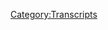 {{DEFAULTSORT:
    #_TRANSCRIPT_0248:January 2, 2019
}}{{Transcript
    | title         = [[248: January 2, 2019]]
    | caption       = [https://knowledgefight.libsyn.com/knowledge-fight-january-2-2019 Listen to this episode on Libsyn]
    | episodeNumber = [[248: January 2, 2019|248]]
    | length        = 02:41:25
}}

{{MessageBox
    | header     = Warning: Bot Generated Content
    | text       = This transcript was automatically generated by transcription software and likely contains many mistakes and misattributions. Please check the audio for definitive quotes, attribution, and context.
    | image      = N3yvass4myg91.webp
    | imagewidth = 50px
    | id         = warning
}}

{{TranscriptBlock
    | name      = Unknown Speaker
    | timestamp = 00:00:00.000
    | text      = Andy in Kansas, you're on the air. Thanks for holding.
}}

{{TranscriptBlock
    | name      = Unknown Speaker
    | timestamp = 00:00:04.000
    | text      = Hello, Alex. I'm a first time caller. I'm a huge fan. I love your work.
}}

{{TranscriptBlock
    | name      = Unknown Speaker
    | timestamp = 00:00:07.280
    | text      = I love you.
}}

{{TranscriptBlock
    | name      = Unknown Speaker
    | timestamp = 00:00:07.679
    | text      = Hey, everybody. Welcome back to Knowledge Fight. I'm Dan.
}}

{{TranscriptBlock
    | name      = Unknown Speaker
    | timestamp = 00:00:09.919
    | text      = Bob Jordan.
}}

{{TranscriptBlock
    | name      = Unknown Speaker
    | timestamp = 00:00:10.400
    | text      = Workable dudes like to sit around, drink novelty beverages,
}}

{{TranscriptBlock
    | name      = Unknown Speaker
    | timestamp = 00:00:12.640
    | text      = and talk a little bit about Alex Jones.
}}

{{TranscriptBlock
    | name      = Unknown Speaker
    | timestamp = 00:00:14.560
    | text      = Indeed we are. Dan.
}}

{{TranscriptBlock
    | name      = Unknown Speaker
    | timestamp = 00:00:16.239
    | text      = Hi, Jordan.
}}

{{TranscriptBlock
    | name      = Unknown Speaker
    | timestamp = 00:00:16.879
    | text      = Dan.
}}

{{TranscriptBlock
    | name      = Unknown Speaker
    | timestamp = 00:00:17.519
    | text      = Yes, sir.
}}

{{TranscriptBlock
    | name      = Unknown Speaker
    | timestamp = 00:00:18.239
    | text      = Lionel. Lionel. Lionel. Lionel. Lionel. Lionel. Lionel. Lionel. Lionel. Lionel. Lionel. Lionel.
}}

{{TranscriptBlock
    | name      = Unknown Speaker
    | timestamp = 00:00:22.960
    | text      = Everyone, a lot of positive feedback on the Lionel theme song from last episode.
}}

{{TranscriptBlock
    | name      = Unknown Speaker
    | timestamp = 00:00:31.679
    | text      = It's going to be in my head, too.
}}

{{TranscriptBlock
    | name      = Unknown Speaker
    | timestamp = 00:00:33.359
    | text      = We might have peaked already in 2019 with the...
}}

{{TranscriptBlock
    | name      = Unknown Speaker
    | timestamp = 00:00:38.320
    | text      = With my dying breath after all memories have gone, I will say as my last words.
}}

{{TranscriptBlock
    | name      = Unknown Speaker
    | timestamp = 00:00:43.520
    | text      = Lionel. Lionel. Lionel.
}}

{{TranscriptBlock
    | name      = Unknown Speaker
    | timestamp = 00:00:45.520
    | text      = Did not expect that sort of response from people, but I appreciate it. Everyone loved it.
}}

{{TranscriptBlock
    | name      = Unknown Speaker
    | timestamp = 00:00:50.320
    | text      = You know what amazed me is I hadn't already heard that song, right?
}}

{{TranscriptBlock
    | name      = Unknown Speaker
    | timestamp = 00:00:54.479
    | text      = Yeah.
}}

{{TranscriptBlock
    | name      = Unknown Speaker
    | timestamp = 00:00:55.039
    | text      = It seems like that would have gone viral 20 years ago.
}}

{{TranscriptBlock
    | name      = Unknown Speaker
    | timestamp = 00:00:58.479
    | text      = I don't know.
}}

{{TranscriptBlock
    | name      = Unknown Speaker
    | timestamp = 00:00:59.039
    | text      = Not 20 years ago.
}}

{{TranscriptBlock
    | name      = Unknown Speaker
    | timestamp = 00:00:59.679
    | text      = Not with Lionel behind it.
}}

{{TranscriptBlock
    | name      = Unknown Speaker
    | timestamp = 00:01:01.359
    | text      = Right. No, no. That's what I'm saying. Five years ago, some Twitter somebody would have
}}

{{TranscriptBlock
    | name      = Unknown Speaker
    | timestamp = 00:01:05.680
    | text      = picked up on it and it would have just spread like fire.
}}

{{TranscriptBlock
    | name      = Unknown Speaker
    | timestamp = 00:01:08.400
    | text      = To be fair, I have no evidence it hasn't in some corner of the internet, but who knows?
}}

{{TranscriptBlock
    | name      = Unknown Speaker
    | timestamp = 00:01:12.799
    | text      = Fair point. It has in our corner.
}}

{{TranscriptBlock
    | name      = Unknown Speaker
    | timestamp = 00:01:14.719
    | text      = Yes, certainly. It is now our marching theme, I guess. I don't know. But this is a podcast
}}

{{TranscriptBlock
    | name      = Unknown Speaker
    | timestamp = 00:01:21.519
    | text      = where I know a lot about Alex Jones and his associates theme songs.
}}

{{TranscriptBlock
    | name      = Unknown Speaker
    | timestamp = 00:01:25.120
    | text      = And I only know what you tell me and sing them till I die.
}}

{{TranscriptBlock
    | name      = Unknown Speaker
    | timestamp = 00:01:28.480
    | text      = So Jordan, today we got an interesting episode to go over. We have a modern day adventure
}}

{{TranscriptBlock
    | name      = Unknown Speaker
    | timestamp = 00:01:34.400
    | text      = here. We're going to be going over January 2nd, 2019.
}}

{{TranscriptBlock
    | name      = Unknown Speaker
    | timestamp = 00:01:37.680
    | text      = All right. It's time for the secret of 2019.
}}

{{TranscriptBlock
    | name      = Unknown Speaker
    | timestamp = 00:01:40.319
    | text      = I believe Alex does tell a secret at the end of this episode that might plague his year.
}}

{{TranscriptBlock
    | name      = Unknown Speaker
    | timestamp = 00:01:46.079
    | text      = But we'll get to that when we get to it. Last we checked in in the present day, we covered
}}

{{TranscriptBlock
    | name      = Unknown Speaker
    | timestamp = 00:01:50.560
    | text      = Christmas Eve. And we found Alex talking shit, saying that he told Roger Stone to get in touch
}}

{{TranscriptBlock
    | name      = Unknown Speaker
    | timestamp = 00:01:57.439
    | text      = with Julian Assange, and then drunkenly throwing a hatchet around his studio.
}}

{{TranscriptBlock
    | name      = Unknown Speaker
    | timestamp = 00:02:00.560
    | text      = Right, right, right. Singing Christmas songs.
}}

{{TranscriptBlock
    | name      = Unknown Speaker
    | timestamp = 00:02:02.640
    | text      = That's the energy he ended 2018 on, kind of. And now we'll see where he's at at the beginning
}}

{{TranscriptBlock
    | name      = Unknown Speaker
    | timestamp = 00:02:08.319
    | text      = of 2019. But before we get to that, I'd like to take a moment to thank some folks who've
}}

{{TranscriptBlock
    | name      = Unknown Speaker
    | timestamp = 00:02:12.719
    | text      = signed up for the show and become policy wonks.
}}

{{TranscriptBlock
    | name      = Unknown Speaker
    | timestamp = 00:02:14.719
    | text      = Hey!
}}

{{TranscriptBlock
    | name      = Unknown Speaker
    | timestamp = 00:02:15.520
    | text      = So first of all, I'd like to say, Matthew, thank you so much. You are now a policy wonk.
}}

{{TranscriptBlock
    | name      = Unknown Speaker
    | timestamp = 00:02:20.159
    | text      = I'm a policy wonk.
}}

{{TranscriptBlock
    | name      = Unknown Speaker
    | timestamp = 00:02:21.280
    | text      = Thank you, Matthew.
}}

{{TranscriptBlock
    | name      = Unknown Speaker
    | timestamp = 00:02:21.759
    | text      = Thank you very much, Matthew.
}}

{{TranscriptBlock
    | name      = Unknown Speaker
    | timestamp = 00:02:22.800
    | text      = Second, I'd like to say thank you to Sven.
}}

{{TranscriptBlock
    | name      = Unknown Speaker
    | timestamp = 00:02:24.719
    | text      = You are now a policy wonk.
}}

{{TranscriptBlock
    | name      = Unknown Speaker
    | timestamp = 00:02:26.800
    | text      = I'm a policy wonk.
}}

{{TranscriptBlock
    | name      = Unknown Speaker
    | timestamp = 00:02:27.840
    | text      = Thank you, Sven.
}}

{{TranscriptBlock
    | name      = Unknown Speaker
    | timestamp = 00:02:28.319
    | text      = Thank you very much, Sven.
}}

{{TranscriptBlock
    | name      = Unknown Speaker
    | timestamp = 00:02:30.159
    | text      = Next, I'd like to say thank you to Paul. You are now a policy wonk.
}}

{{TranscriptBlock
    | name      = Unknown Speaker
    | timestamp = 00:02:34.080
    | text      = I'm a policy wonk.
}}

{{TranscriptBlock
    | name      = Unknown Speaker
    | timestamp = 00:02:35.199
    | text      = Thank you, Paul.
}}

{{TranscriptBlock
    | name      = Unknown Speaker
    | timestamp = 00:02:35.680
    | text      = Thanks Paul.
}}

{{TranscriptBlock
    | name      = Unknown Speaker
    | timestamp = 00:02:36.639
    | text      = Now, Patrick, thank you so much, you are now a policy wonk.
}}

{{TranscriptBlock
    | name      = Unknown Speaker
    | timestamp = 00:02:41.159
    | text      = I'm a policy wonk.
}}

{{TranscriptBlock
    | name      = Unknown Speaker
    | timestamp = 00:02:42.159
    | text      = Thank you, Patrick.
}}

{{TranscriptBlock
    | name      = Unknown Speaker
    | timestamp = 00:02:43.159
    | text      = Thank you very much, Patrick.
}}

{{TranscriptBlock
    | name      = Unknown Speaker
    | timestamp = 00:02:44.159
    | text      = Next, Courtney, thank you so much, you are now a policy wonk.
}}

{{TranscriptBlock
    | name      = Unknown Speaker
    | timestamp = 00:02:48.199
    | text      = I'm a policy wonk.
}}

{{TranscriptBlock
    | name      = Unknown Speaker
    | timestamp = 00:02:49.199
    | text      = Thank you, Courtney.
}}

{{TranscriptBlock
    | name      = Unknown Speaker
    | timestamp = 00:02:50.199
    | text      = Thank you very much, Courtney.
}}

{{TranscriptBlock
    | name      = Unknown Speaker
    | timestamp = 00:02:51.199
    | text      = Finally, what's up?
}}

{{TranscriptBlock
    | name      = Unknown Speaker
    | timestamp = 00:02:52.479
    | text      = I was just wondering how many, I kind of want us to suddenly, this entire episode is us
}}

{{TranscriptBlock
    | name      = Unknown Speaker
    | timestamp = 00:02:58.919
    | text      = just catching up with all the wonks.
}}

{{TranscriptBlock
    | name      = Unknown Speaker
    | timestamp = 00:03:00.680
    | text      = We have a backlog and I feel bad, we need to get through some of it and I know everyone's
}}

{{TranscriptBlock
    | name      = Unknown Speaker
    | timestamp = 00:03:05.599
    | text      = itching for the longer drop, I understand it's sort of tradition, but sometimes we need
}}

{{TranscriptBlock
    | name      = Unknown Speaker
    | timestamp = 00:03:10.960
    | text      = to make our way through these people who we appreciate very much, who donate on the standard
}}

{{TranscriptBlock
    | name      = Unknown Speaker
    | timestamp = 00:03:16.479
    | text      = level.
}}

{{TranscriptBlock
    | name      = Unknown Speaker
    | timestamp = 00:03:17.479
    | text      = Of course.
}}

{{TranscriptBlock
    | name      = Unknown Speaker
    | timestamp = 00:03:18.479
    | text      = I'm sorry you don't get to hear Alex say he doesn't want to hate black people.
}}

{{TranscriptBlock
    | name      = Unknown Speaker
    | timestamp = 00:03:21.240
    | text      = I'm sorry we don't get to hear him say that he renounces Jesus Christ.
}}

{{TranscriptBlock
    | name      = Unknown Speaker
    | timestamp = 00:03:24.800
    | text      = Preemptive defensiveness.
}}

{{TranscriptBlock
    | name      = Unknown Speaker
    | timestamp = 00:03:26.520
    | text      = That's the way it goes sometimes.
}}

{{TranscriptBlock
    | name      = Unknown Speaker
    | timestamp = 00:03:28.400
    | text      = So finally, I'd like to say thank you to Anjanette, you are now a policy wonk.
}}

{{TranscriptBlock
    | name      = Unknown Speaker
    | timestamp = 00:03:32.960
    | text      = I'm a policy wonk.
}}

{{TranscriptBlock
    | name      = Unknown Speaker
    | timestamp = 00:03:34.280
    | text      = Thank you.
}}

{{TranscriptBlock
    | name      = Unknown Speaker
    | timestamp = 00:03:35.280
    | text      = Thank you very much.
}}

{{TranscriptBlock
    | name      = Unknown Speaker
    | timestamp = 00:03:36.280
    | text      = I hope Sven is from Sweden and then we got Sonja and Sven and we can get them together
}}

{{TranscriptBlock
    | name      = Unknown Speaker
    | timestamp = 00:03:41.120
    | text      = and they can-
}}

{{TranscriptBlock
    | name      = Unknown Speaker
    | timestamp = 00:03:42.120
    | text      = Hey now, don't ship our listeners, but listen, I've gotten actually a number of messages
}}

{{TranscriptBlock
    | name      = Unknown Speaker
    | timestamp = 00:03:48.479
    | text      = from other people from Sweden, so I know that even if Sven is an American or from some other
}}

{{TranscriptBlock
    | name      = Unknown Speaker
    | timestamp = 00:03:53.479
    | text      = country, we don't need him to be Swedish to enlarge our Swedish contingency.
}}

{{TranscriptBlock
    | name      = Unknown Speaker
    | timestamp = 00:04:00.199
    | text      = We're big in Sweden.
}}

{{TranscriptBlock
    | name      = Unknown Speaker
    | timestamp = 00:04:01.199
    | text      = I don't know what that means.
}}

{{TranscriptBlock
    | name      = Unknown Speaker
    | timestamp = 00:04:02.199
    | text      = I don't know either.
}}

{{TranscriptBlock
    | name      = Unknown Speaker
    | timestamp = 00:04:03.199
    | text      = To enlarge our Swedish contingency?
}}

{{TranscriptBlock
    | name      = Unknown Speaker
    | timestamp = 00:04:04.199
    | text      = We need to grow our Swedish ranks.
}}

{{TranscriptBlock
    | name      = Unknown Speaker
    | timestamp = 00:04:06.479
    | text      = All right, Sven and Sonja, get on making babies.
}}

{{TranscriptBlock
    | name      = Unknown Speaker
    | timestamp = 00:04:08.439
    | text      = We need to grow our Swedish contingency.
}}

{{TranscriptBlock
    | name      = Unknown Speaker
    | timestamp = 00:04:09.840
    | text      = Hey now, stop it.
}}

{{TranscriptBlock
    | name      = Unknown Speaker
    | timestamp = 00:04:11.340
    | text      = Stop trying to fantasy book the private lives of our listeners.
}}

{{TranscriptBlock
    | name      = Unknown Speaker
    | timestamp = 00:04:14.800
    | text      = All right.
}}

{{TranscriptBlock
    | name      = Unknown Speaker
    | timestamp = 00:04:15.800
    | text      = All right.
}}

{{TranscriptBlock
    | name      = Unknown Speaker
    | timestamp = 00:04:16.800
    | text      = Also, if you are from Sweden, I'd like to know about Swedish fish.
}}

{{TranscriptBlock
    | name      = Unknown Speaker
    | timestamp = 00:04:18.800
    | text      = Are they really Swedish?
}}

{{TranscriptBlock
    | name      = Unknown Speaker
    | timestamp = 00:04:20.120
    | text      = Also-
}}

{{TranscriptBlock
    | name      = Unknown Speaker
    | timestamp = 00:04:21.120
    | text      = You can just Google that.
}}

{{TranscriptBlock
    | name      = Unknown Speaker
    | timestamp = 00:04:22.120
    | text      = I don't want to.
}}

{{TranscriptBlock
    | name      = Unknown Speaker
    | timestamp = 00:04:25.120
    | text      = If you would like to support the show and what we do and become a policy wonk, you can
}}

{{TranscriptBlock
    | name      = Unknown Speaker
    | timestamp = 00:04:27.959
    | text      = go to our website, knowledgefight.com, click that support the show button.
}}

{{TranscriptBlock
    | name      = Unknown Speaker
    | timestamp = 00:04:32.000
    | text      = It's all great.
}}

{{TranscriptBlock
    | name      = Unknown Speaker
    | timestamp = 00:04:33.000
    | text      = Absolutely.
}}

{{TranscriptBlock
    | name      = Unknown Speaker
    | timestamp = 00:04:34.000
    | text      = I don't think that $2 a month or something like that isn't really a big deal, but it
}}

{{TranscriptBlock
    | name      = Unknown Speaker
    | timestamp = 00:04:38.480
    | text      = is.
}}

{{TranscriptBlock
    | name      = Unknown Speaker
    | timestamp = 00:04:39.480
    | text      = Absolutely.
}}

{{TranscriptBlock
    | name      = Unknown Speaker
    | timestamp = 00:04:40.480
    | text      = It feels like not a big deal a lot of the time for people who are the people donating
}}

{{TranscriptBlock
    | name      = Unknown Speaker
    | timestamp = 00:04:44.079
    | text      = that because maybe it's not a big deal for them, but when there are a lot of people come
}}

{{TranscriptBlock
    | name      = Unknown Speaker
    | timestamp = 00:04:48.680
    | text      = together and donate a little bit, it makes a massive difference and we appreciate it
}}

{{TranscriptBlock
    | name      = Unknown Speaker
    | timestamp = 00:04:53.240
    | text      = so much.
}}

{{TranscriptBlock
    | name      = Unknown Speaker
    | timestamp = 00:04:54.240
    | text      = It's huge.
}}

{{TranscriptBlock
    | name      = Unknown Speaker
    | timestamp = 00:04:55.240
    | text      = I can live.
}}

{{TranscriptBlock
    | name      = Unknown Speaker
    | timestamp = 00:04:56.240
    | text      = Of course.
}}

{{TranscriptBlock
    | name      = Unknown Speaker
    | timestamp = 00:04:57.240
    | text      = That's great.
}}

{{TranscriptBlock
    | name      = Unknown Speaker
    | timestamp = 00:04:58.240
    | text      = As we were talking about before the show, you have a introductory entry-level job now
}}

{{TranscriptBlock
    | name      = Unknown Speaker
    | timestamp = 00:05:05.240
    | text      = and you only put in 70 to 80 hours of work.
}}

{{TranscriptBlock
    | name      = Unknown Speaker
    | timestamp = 00:05:08.000
    | text      = Yeah, the hours are still a bit of a mess, but we're close to a basic entry-level salary.
}}

{{TranscriptBlock
    | name      = Unknown Speaker
    | timestamp = 00:05:13.439
    | text      = That's kind of nice and it's mind blowing and I appreciate it.
}}

{{TranscriptBlock
    | name      = Unknown Speaker
    | timestamp = 00:05:16.480
    | text      = Thank you all so very much.
}}

{{TranscriptBlock
    | name      = Unknown Speaker
    | timestamp = 00:05:18.360
    | text      = So Jordan, today, this episode is fucked up, goes all over the place, but here is an out
}}

{{TranscriptBlock
    | name      = Unknown Speaker
    | timestamp = 00:05:22.899
    | text      = of context drop from today's show.
}}

{{TranscriptBlock
    | name      = Unknown Speaker
    | timestamp = 00:05:24.480
    | text      = Let's just get down to business.
}}

{{TranscriptBlock
    | name      = Unknown Speaker
    | timestamp = 00:05:26.519
    | text      = We ain't making that money off that heroin.
}}

{{TranscriptBlock
    | name      = Unknown Speaker
    | timestamp = 00:05:28.480
    | text      = What?
}}

{{TranscriptBlock
    | name      = Unknown Speaker
    | timestamp = 00:05:29.480
    | text      = Do you want to?
}}

{{TranscriptBlock
    | name      = Unknown Speaker
    | timestamp = 00:05:31.839
    | text      = I think he does.
}}

{{TranscriptBlock
    | name      = Unknown Speaker
    | timestamp = 00:05:32.839
    | text      = Is that saying we need to get into the Info Wars heroin game?
}}

{{TranscriptBlock
    | name      = Unknown Speaker
    | timestamp = 00:05:35.839
    | text      = We need to start selling H. Yeah, Alex is in there.
}}

{{TranscriptBlock
    | name      = Unknown Speaker
    | timestamp = 00:05:41.879
    | text      = That would be a harsh turn for his pill business to take.
}}

{{TranscriptBlock
    | name      = Unknown Speaker
    | timestamp = 00:05:45.959
    | text      = Not too dissimilar probably.
}}

{{TranscriptBlock
    | name      = Unknown Speaker
    | timestamp = 00:05:48.279
    | text      = So today is, like I said, January 2nd, 2009.
}}

{{TranscriptBlock
    | name      = Unknown Speaker
    | timestamp = 00:05:52.600
    | text      = That's the Wednesday episode.
}}

{{TranscriptBlock
    | name      = Unknown Speaker
    | timestamp = 00:05:53.600
    | text      = 2019.
}}

{{TranscriptBlock
    | name      = Unknown Speaker
    | timestamp = 00:05:54.600
    | text      = Oh, sorry.
}}

{{TranscriptBlock
    | name      = Unknown Speaker
    | timestamp = 00:05:55.600
    | text      = I keep writing our investigation.
}}

{{TranscriptBlock
    | name      = Unknown Speaker
    | timestamp = 00:05:56.600
    | text      = I keep writing 2009 on my jokes.
}}

{{TranscriptBlock
    | name      = Unknown Speaker
    | timestamp = 00:06:00.360
    | text      = I am close to that just because of how much time I spent listening to his shit from 2009.
}}

{{TranscriptBlock
    | name      = Unknown Speaker
    | timestamp = 00:06:04.560
    | text      = But I listened to the first because I thought, like, let's get this real New Year's energy
}}

{{TranscriptBlock
    | name      = Unknown Speaker
    | timestamp = 00:06:10.279
    | text      = going.
}}

{{TranscriptBlock
    | name      = Unknown Speaker
    | timestamp = 00:06:11.279
    | text      = For sure.
}}

{{TranscriptBlock
    | name      = Unknown Speaker
    | timestamp = 00:06:12.279
    | text      = And it is a boring, bullshit deconstruction of how afraid he is of China and of the 5G
}}

{{TranscriptBlock
    | name      = Unknown Speaker
    | timestamp = 00:06:19.319
    | text      = wireless technology.
}}

{{TranscriptBlock
    | name      = Unknown Speaker
    | timestamp = 00:06:21.600
    | text      = He just did an episode where I went line by line taking apart his ideas about the FEMA
}}

{{TranscriptBlock
    | name      = Unknown Speaker
    | timestamp = 00:06:26.920
    | text      = camps.
}}

{{TranscriptBlock
    | name      = Unknown Speaker
    | timestamp = 00:06:27.920
    | text      = I'm like, I want to do that about this 5G stuff.
}}

{{TranscriptBlock
    | name      = Unknown Speaker
    | timestamp = 00:06:31.199
    | text      = But I know he's going to do it again, and we can do it then.
}}

{{TranscriptBlock
    | name      = Unknown Speaker
    | timestamp = 00:06:33.480
    | text      = I'm too tired.
}}

{{TranscriptBlock
    | name      = Unknown Speaker
    | timestamp = 00:06:34.480
    | text      = We got time.
}}

{{TranscriptBlock
    | name      = Unknown Speaker
    | timestamp = 00:06:35.480
    | text      = I don't want to exhaust the listeners too.
}}

{{TranscriptBlock
    | name      = Unknown Speaker
    | timestamp = 00:06:38.000
    | text      = So I checked in on the second, and I found a more interesting Alex, who's jumping all
}}

{{TranscriptBlock
    | name      = Unknown Speaker
    | timestamp = 00:06:46.680
    | text      = over the place, hitting a lot of topics.
}}

{{TranscriptBlock
    | name      = Unknown Speaker
    | timestamp = 00:06:49.379
    | text      = And here's where we're going to start.
}}

{{TranscriptBlock
    | name      = Unknown Speaker
    | timestamp = 00:06:51.279
    | text      = And it's about how Muslims are out of control.
}}

{{TranscriptBlock
    | name      = Unknown Speaker
    | timestamp = 00:06:55.120
    | text      = My friends, it is January 2nd, 2019.
}}

{{TranscriptBlock
    | name      = Unknown Speaker
    | timestamp = 00:06:59.040
    | text      = 2019.
}}

{{TranscriptBlock
    | name      = Unknown Speaker
    | timestamp = 00:07:00.040
    | text      = I'm your host, Alex Jones, we'll be here for the next four hours.
}}

{{TranscriptBlock
    | name      = Unknown Speaker
    | timestamp = 00:07:06.720
    | text      = Paul Joseph Watson with big breaking news joins us at the bottom of the hour.
}}

{{TranscriptBlock
    | name      = Unknown Speaker
    | timestamp = 00:07:10.839
    | text      = Massive Islamic stabbings, shootings, bombings, firework attacks, rapes all over Europe, celebrating
}}

{{TranscriptBlock
    | name      = Unknown Speaker
    | timestamp = 00:07:20.139
    | text      = the new year by burning down hundreds of cars per city.
}}

{{TranscriptBlock
    | name      = Unknown Speaker
    | timestamp = 00:07:24.000
    | text      = It has been quite the Islamic uprising that is just done as an exercise of dominance over
}}

{{TranscriptBlock
    | name      = Unknown Speaker
    | timestamp = 00:07:31.560
    | text      = the slaves.
}}

{{TranscriptBlock
    | name      = Unknown Speaker
    | timestamp = 00:07:33.360
    | text      = And so that is going to be coming up.
}}

{{TranscriptBlock
    | name      = Unknown Speaker
    | timestamp = 00:07:34.920
    | text      = The slaves in this, if you're missing out on the context, the slaves are white people.
}}

{{TranscriptBlock
    | name      = Unknown Speaker
    | timestamp = 00:07:40.839
    | text      = If you're missing the message he's trying to send, the slaves are the whites, the patriots,
}}

{{TranscriptBlock
    | name      = Unknown Speaker
    | timestamp = 00:07:47.680
    | text      = the nationalists, the people of the West.
}}

{{TranscriptBlock
    | name      = Unknown Speaker
    | timestamp = 00:07:51.699
    | text      = So this is crazy.
}}

{{TranscriptBlock
    | name      = Unknown Speaker
    | timestamp = 00:07:53.120
    | text      = And I already really need to tell him to hold the brakes for a little bit.
}}

{{TranscriptBlock
    | name      = Unknown Speaker
    | timestamp = 00:07:58.600
    | text      = Because Alex is starting the year claiming that Muslims are terrorizing everyone.
}}

{{TranscriptBlock
    | name      = Unknown Speaker
    | timestamp = 00:08:01.920
    | text      = There's a few things that he's intentionally forgetting to cover, whether it's in his introduction
}}

{{TranscriptBlock
    | name      = Unknown Speaker
    | timestamp = 00:08:05.939
    | text      = or for the rest of the show.
}}

{{TranscriptBlock
    | name      = Unknown Speaker
    | timestamp = 00:08:07.300
    | text      = The rise of white nationalist violence?
}}

{{TranscriptBlock
    | name      = Unknown Speaker
    | timestamp = 00:08:08.600
    | text      = Well, for one, in Germany, a 50-year-old man was arrested after he drove his car through
}}

{{TranscriptBlock
    | name      = Unknown Speaker
    | timestamp = 00:08:12.300
    | text      = a group of immigrants shortly after midnight on New Year's.
}}

{{TranscriptBlock
    | name      = Unknown Speaker
    | timestamp = 00:08:15.040
    | text      = In what is strongly suspected to be a far-right anti-immigrant attack.
}}

{{TranscriptBlock
    | name      = Unknown Speaker
    | timestamp = 00:08:18.680
    | text      = Included in the list of those injured by his attack were a 4-year-old boy and a 10-year-old
}}

{{TranscriptBlock
    | name      = Unknown Speaker
    | timestamp = 00:08:22.079
    | text      = girl.
}}

{{TranscriptBlock
    | name      = Unknown Speaker
    | timestamp = 00:08:23.079
    | text      = Though the man was of Turkish descent, he was a German citizen, and he was quoted as
}}

{{TranscriptBlock
    | name      = Unknown Speaker
    | timestamp = 00:08:26.560
    | text      = making several racist comments while being arrested.
}}

{{TranscriptBlock
    | name      = Unknown Speaker
    | timestamp = 00:08:29.879
    | text      = From an article in The Independent, quote, the man had a clear intention to kill foreigners,
}}

{{TranscriptBlock
    | name      = Unknown Speaker
    | timestamp = 00:08:34.279
    | text      = Interior Minister for the state North Rhine-Westphalia Herbert Ruel told German press agency DPA.
}}

{{TranscriptBlock
    | name      = Unknown Speaker
    | timestamp = 00:08:42.399
    | text      = That was a clear act of racism and xenophobia.
}}

{{TranscriptBlock
    | name      = Unknown Speaker
    | timestamp = 00:08:44.559
    | text      = But there was another car attack on New Year's Eve.
}}

{{TranscriptBlock
    | name      = Unknown Speaker
    | timestamp = 00:08:47.399
    | text      = This one in Tokyo, 21-year-old Katsuhiro Kasakabe drove his car through the narrow street leading
}}

{{TranscriptBlock
    | name      = Unknown Speaker
    | timestamp = 00:08:54.240
    | text      = to, I fucking forgot to write down the name of the shrine.
}}

{{TranscriptBlock
    | name      = Unknown Speaker
    | timestamp = 00:08:57.519
    | text      = It's one of those really important shrines in Tokyo.
}}

{{TranscriptBlock
    | name      = Unknown Speaker
    | timestamp = 00:09:01.279
    | text      = There are a lot.
}}

{{TranscriptBlock
    | name      = Unknown Speaker
    | timestamp = 00:09:02.279
    | text      = Yeah.
}}

{{TranscriptBlock
    | name      = Unknown Speaker
    | timestamp = 00:09:03.279
    | text      = He injured nine people.
}}

{{TranscriptBlock
    | name      = Unknown Speaker
    | timestamp = 00:09:04.279
    | text      = This was an act of terrorism, but it wasn't Muslim, so Alex is not too concerned about
}}

{{TranscriptBlock
    | name      = Unknown Speaker
    | timestamp = 00:09:07.600
    | text      = it.
}}

{{TranscriptBlock
    | name      = Unknown Speaker
    | timestamp = 00:09:08.600
    | text      = Kusakabe declared that he had committed this act to protest the death penalty, and he refused
}}

{{TranscriptBlock
    | name      = Unknown Speaker
    | timestamp = 00:09:12.659
    | text      = to even defend his actions.
}}

{{TranscriptBlock
    | name      = Unknown Speaker
    | timestamp = 00:09:14.120
    | text      = Essentially admitting that he knew he had done something horribly wrong in the name
}}

{{TranscriptBlock
    | name      = Unknown Speaker
    | timestamp = 00:09:17.279
    | text      = of protesting something he thought was way worse.
}}

{{TranscriptBlock
    | name      = Unknown Speaker
    | timestamp = 00:09:20.080
    | text      = That's kind of interesting.
}}

{{TranscriptBlock
    | name      = Unknown Speaker
    | timestamp = 00:09:21.559
    | text      = It's a little bit interesting.
}}

{{TranscriptBlock
    | name      = Unknown Speaker
    | timestamp = 00:09:22.559
    | text      = I mean, it's kind of ironic.
}}

{{TranscriptBlock
    | name      = Unknown Speaker
    | timestamp = 00:09:24.399
    | text      = It merits covering, at the very least, when you're going to go on this long jag about
}}

{{TranscriptBlock
    | name      = Unknown Speaker
    | timestamp = 00:09:29.039
    | text      = car attacks and Muslims stabbing people and stuff like that, that seems like this might
}}

{{TranscriptBlock
    | name      = Unknown Speaker
    | timestamp = 00:09:33.039
    | text      = be something relevant to fold into the conversation, whether it be this German guy who went on
}}

{{TranscriptBlock
    | name      = Unknown Speaker
    | timestamp = 00:09:37.759
    | text      = an attack specifically trying to kill immigrants, or if it's this guy who's protesting the death
}}

{{TranscriptBlock
    | name      = Unknown Speaker
    | timestamp = 00:09:42.759
    | text      = penalty in Japan.
}}

{{TranscriptBlock
    | name      = Unknown Speaker
    | timestamp = 00:09:44.679
    | text      = Except the problem is that he wasn't a political terrorist protesting the death penalty in
}}

{{TranscriptBlock
    | name      = Unknown Speaker
    | timestamp = 00:09:48.360
    | text      = general.
}}

{{TranscriptBlock
    | name      = Unknown Speaker
    | timestamp = 00:09:49.580
    | text      = He was protesting the death penalty as it was specifically applied to members of the
}}

{{TranscriptBlock
    | name      = Unknown Speaker
    | timestamp = 00:09:53.580
    | text      = Aom cult, who were executed in July for their actions on March 20th, 1995.
}}

{{TranscriptBlock
    | name      = Unknown Speaker
    | timestamp = 00:09:59.820
    | text      = They were a doomsday cult who believed that they were the only people who were going to
}}

{{TranscriptBlock
    | name      = Unknown Speaker
    | timestamp = 00:10:02.879
    | text      = survive an impending global war, and they were going to build a utopia called Shambhala
}}

{{TranscriptBlock
    | name      = Unknown Speaker
    | timestamp = 00:10:08.480
    | text      = after everybody else was killed by each other.
}}

{{TranscriptBlock
    | name      = Unknown Speaker
    | timestamp = 00:10:11.519
    | text      = But they weren't this kind of like let's wait and let the war happen kind of cult.
}}

{{TranscriptBlock
    | name      = Unknown Speaker
    | timestamp = 00:10:15.480
    | text      = They were a let's also go kill people and see if we can help this war start kind of
}}

{{TranscriptBlock
    | name      = Unknown Speaker
    | timestamp = 00:10:19.159
    | text      = cult.
}}

{{TranscriptBlock
    | name      = Unknown Speaker
    | timestamp = 00:10:20.159
    | text      = In 1990, they fielded a number of candidates for office, but lost, which led them to blame
}}

{{TranscriptBlock
    | name      = Unknown Speaker
    | timestamp = 00:10:25.460
    | text      = a conspiracy by the Freemasons and Jews for their failure.
}}

{{TranscriptBlock
    | name      = Unknown Speaker
    | timestamp = 00:10:29.139
    | text      = In response, they began trying to harvest botulism toxin in order to prepare a chemical
}}

{{TranscriptBlock
    | name      = Unknown Speaker
    | timestamp = 00:10:33.080
    | text      = attack, which they intended to unleash on U.S. army bases in Japan to trigger a war
}}

{{TranscriptBlock
    | name      = Unknown Speaker
    | timestamp = 00:10:38.039
    | text      = between Japan and the United States.
}}

{{TranscriptBlock
    | name      = Unknown Speaker
    | timestamp = 00:10:40.320
    | text      = This was unsuccessful because they did a really shitty job of harvesting the botulism.
}}

{{TranscriptBlock
    | name      = Unknown Speaker
    | timestamp = 00:10:45.000
    | text      = Their leader, Shoku Asahara, was in a state of deterioration at this point.
}}

{{TranscriptBlock
    | name      = Unknown Speaker
    | timestamp = 00:10:51.460
    | text      = He began to make his doomsday prophecies more specific, and he published a book called Declaring
}}

{{TranscriptBlock
    | name      = Unknown Speaker
    | timestamp = 00:10:56.240
    | text      = Myself the Christ.
}}

{{TranscriptBlock
    | name      = Unknown Speaker
    | timestamp = 00:10:57.919
    | text      = Interestingly, he began to outline who exactly the enemy was, and though he'd previously
}}

{{TranscriptBlock
    | name      = Unknown Speaker
    | timestamp = 00:11:02.639
    | text      = listed Freemasons and Jews, now he was warning of a conspiracy between those groups and the
}}

{{TranscriptBlock
    | name      = Unknown Speaker
    | timestamp = 00:11:07.639
    | text      = Dutch and British royal families, which sounds weirdly familiar to me.
}}

{{TranscriptBlock
    | name      = Unknown Speaker
    | timestamp = 00:11:12.000
    | text      = I don't know why.
}}

{{TranscriptBlock
    | name      = Unknown Speaker
    | timestamp = 00:11:13.000
    | text      = I can't.
}}

{{TranscriptBlock
    | name      = Unknown Speaker
    | timestamp = 00:11:14.000
    | text      = I can't think of why, but it seems I feel like we've touched on this at least once,
}}

{{TranscriptBlock
    | name      = Unknown Speaker
    | timestamp = 00:11:17.559
    | text      = maybe once.
}}

{{TranscriptBlock
    | name      = Unknown Speaker
    | timestamp = 00:11:18.559
    | text      = I know this is this is I this is a racist thought that I'm having.
}}

{{TranscriptBlock
    | name      = Unknown Speaker
    | timestamp = 00:11:24.080
    | text      = I feel like you can't be anti-Semitic if you're Japanese.
}}

{{TranscriptBlock
    | name      = Unknown Speaker
    | timestamp = 00:11:27.200
    | text      = I feel like that's not allowed.
}}

{{TranscriptBlock
    | name      = Unknown Speaker
    | timestamp = 00:11:28.399
    | text      = I feel like you are you're on the wrong side of this.
}}

{{TranscriptBlock
    | name      = Unknown Speaker
    | timestamp = 00:11:33.120
    | text      = I don't I don't like that thought.
}}

{{TranscriptBlock
    | name      = Unknown Speaker
    | timestamp = 00:11:35.000
    | text      = I know.
}}

{{TranscriptBlock
    | name      = Unknown Speaker
    | timestamp = 00:11:36.000
    | text      = It's a weirdly racist thought.
}}

{{TranscriptBlock
    | name      = Unknown Speaker
    | timestamp = 00:11:37.919
    | text      = They attempted a number of chemical and biological attacks in the intervening years, two of which
}}

{{TranscriptBlock
    | name      = Unknown Speaker
    | timestamp = 00:11:42.299
    | text      = were with anthrax.
}}

{{TranscriptBlock
    | name      = Unknown Speaker
    | timestamp = 00:11:43.299
    | text      = Luckily, the strains of anthrax they acquired were not ones that hurt people, so it was
}}

{{TranscriptBlock
    | name      = Unknown Speaker
    | timestamp = 00:11:47.080
    | text      = more or less the equivalent of stink bombs.
}}

{{TranscriptBlock
    | name      = Unknown Speaker
    | timestamp = 00:11:49.240
    | text      = They were responsible for at least 10 confirmed chemical weapons attacks between late 1993
}}

{{TranscriptBlock
    | name      = Unknown Speaker
    | timestamp = 00:11:54.200
    | text      = and May 1995, but the one that got them in the most trouble was the one on March 20th,
}}

{{TranscriptBlock
    | name      = Unknown Speaker
    | timestamp = 00:11:59.080
    | text      = 1995.
}}

{{TranscriptBlock
    | name      = Unknown Speaker
    | timestamp = 00:12:00.080
    | text      = At the peak of morning rush hour, five members of the cult released sarin gas in the Tokyo
}}

{{TranscriptBlock
    | name      = Unknown Speaker
    | timestamp = 00:12:04.279
    | text      = subways, killing 12 people and severely severely injuring 50 more, some of whom died later
}}

{{TranscriptBlock
    | name      = Unknown Speaker
    | timestamp = 00:12:09.799
    | text      = due to complications from the attack.
}}

{{TranscriptBlock
    | name      = Unknown Speaker
    | timestamp = 00:12:12.320
    | text      = Surveys of the survivors found that many of them still suffer from PTSD and 20 percent
}}

{{TranscriptBlock
    | name      = Unknown Speaker
    | timestamp = 00:12:16.840
    | text      = feel unsafe on public transit.
}}

{{TranscriptBlock
    | name      = Unknown Speaker
    | timestamp = 00:12:19.080
    | text      = Forty seven survivors have been certified as disabled due to the attack.
}}

{{TranscriptBlock
    | name      = Unknown Speaker
    | timestamp = 00:12:22.700
    | text      = The reason I lay all this out is because there's a bigger world out there that Alex wants no
}}

{{TranscriptBlock
    | name      = Unknown Speaker
    | timestamp = 00:12:26.039
    | text      = part in touching.
}}

{{TranscriptBlock
    | name      = Unknown Speaker
    | timestamp = 00:12:27.399
    | text      = The attack in Germany was clearly an anti-immigrant attack that falls directly in line with Alex's
}}

{{TranscriptBlock
    | name      = Unknown Speaker
    | timestamp = 00:12:32.240
    | text      = rhetoric.
}}

{{TranscriptBlock
    | name      = Unknown Speaker
    | timestamp = 00:12:33.240
    | text      = The attack in Japan was carried out by a young man who's protesting the death sentences of
}}

{{TranscriptBlock
    | name      = Unknown Speaker
    | timestamp = 00:12:37.039
    | text      = members of a doomsday cult that carried many of the same beliefs and enemies as Alex does.
}}

{{TranscriptBlock
    | name      = Unknown Speaker
    | timestamp = 00:12:42.200
    | text      = He can't wrestle with these ideas without pointing out substantial problems with his
}}

{{TranscriptBlock
    | name      = Unknown Speaker
    | timestamp = 00:12:45.559
    | text      = own message and how he chooses to deliver it.
}}

{{TranscriptBlock
    | name      = Unknown Speaker
    | timestamp = 00:12:48.279
    | text      = So instead, he aggressively stirs up hatred and fear of the vague Muslim attacks he sees
}}

{{TranscriptBlock
    | name      = Unknown Speaker
    | timestamp = 00:12:52.500
    | text      = happening everywhere.
}}

{{TranscriptBlock
    | name      = Unknown Speaker
    | timestamp = 00:12:53.500
    | text      = Yeah.
}}

{{TranscriptBlock
    | name      = Unknown Speaker
    | timestamp = 00:12:54.500
    | text      = It's very sad.
}}

{{TranscriptBlock
    | name      = Unknown Speaker
    | timestamp = 00:12:55.500
    | text      = That is fascinating, though.
}}

{{TranscriptBlock
    | name      = Unknown Speaker
    | timestamp = 00:12:56.500
    | text      = And I realize I'm way wrong because in the 60s, Yukio Mishima, the incredible novelist,
}}

{{TranscriptBlock
    | name      = Unknown Speaker
    | timestamp = 00:13:06.840
    | text      = he led a cult to the prime minister's house, broke in with samurai swords and tried to
}}

{{TranscriptBlock
    | name      = Unknown Speaker
    | timestamp = 00:13:12.720
    | text      = install the emperor back as supreme leader in order to get rid of all of the foreigners
}}

{{TranscriptBlock
    | name      = Unknown Speaker
    | timestamp = 00:13:18.840
    | text      = who would ever come to Japan.
}}

{{TranscriptBlock
    | name      = Unknown Speaker
    | timestamp = 00:13:20.240
    | text      = So, yeah, fair enough.
}}

{{TranscriptBlock
    | name      = Unknown Speaker
    | timestamp = 00:13:21.840
    | text      = This is kind of a later version of that.
}}

{{TranscriptBlock
    | name      = Unknown Speaker
    | timestamp = 00:13:26.000
    | text      = Which I guess to some extent, yeah.
}}

{{TranscriptBlock
    | name      = Unknown Speaker
    | timestamp = 00:13:27.799
    | text      = So, I mean, my point here is that Alex is going to spend a good amount of time trying
}}

{{TranscriptBlock
    | name      = Unknown Speaker
    | timestamp = 00:13:32.759
    | text      = to stir up fear about Muslims throwing fireworks and stuff like that, when in reality, on New
}}

{{TranscriptBlock
    | name      = Unknown Speaker
    | timestamp = 00:13:37.759
    | text      = Year's Eve, we have a lot more to talk about if you want to look at, like, other events
}}

{{TranscriptBlock
    | name      = Unknown Speaker
    | timestamp = 00:13:41.759
    | text      = that have happened around the world that maybe are as important, more important, I don't
}}

{{TranscriptBlock
    | name      = Unknown Speaker
    | timestamp = 00:13:46.320
    | text      = know.
}}

{{TranscriptBlock
    | name      = Unknown Speaker
    | timestamp = 00:13:47.320
    | text      = I'm just saying, you're not looking at the big picture, Alex.
}}

{{TranscriptBlock
    | name      = Unknown Speaker
    | timestamp = 00:13:49.379
    | text      = You're looking at your narrative.
}}

{{TranscriptBlock
    | name      = Unknown Speaker
    | timestamp = 00:13:51.399
    | text      = Your editorial position is anti-Muslim, and therefore, the only stories that you see fit
}}

{{TranscriptBlock
    | name      = Unknown Speaker
    | timestamp = 00:13:56.759
    | text      = to cover are these ones that you can integrate into that editorial position.
}}

{{TranscriptBlock
    | name      = Unknown Speaker
    | timestamp = 00:14:01.600
    | text      = And I think it's lame.
}}

{{TranscriptBlock
    | name      = Unknown Speaker
    | timestamp = 00:14:02.759
    | text      = And when I first heard that, I was like, well, at least I'll get to, you know, learn a little
}}

{{TranscriptBlock
    | name      = Unknown Speaker
    | timestamp = 00:14:07.399
    | text      = bit more about this Japanese car attack and tell people about it.
}}

{{TranscriptBlock
    | name      = Unknown Speaker
    | timestamp = 00:14:11.039
    | text      = But at the same time, I was like, this is probably going to be a pretty disappointing
}}

{{TranscriptBlock
    | name      = Unknown Speaker
    | timestamp = 00:14:15.519
    | text      = episode.
}}

{{TranscriptBlock
    | name      = Unknown Speaker
    | timestamp = 00:14:16.519
    | text      = I was like, I kind of see where we're going.
}}

{{TranscriptBlock
    | name      = Unknown Speaker
    | timestamp = 00:14:18.720
    | text      = And he didn't disappoint as he starts to talk a little bit more about events in the New
}}

{{TranscriptBlock
    | name      = Unknown Speaker
    | timestamp = 00:14:22.759
    | text      = Year.
}}

{{TranscriptBlock
    | name      = Unknown Speaker
    | timestamp = 00:14:23.919
    | text      = We also have the good news.
}}

{{TranscriptBlock
    | name      = Unknown Speaker
    | timestamp = 00:14:25.240
    | text      = We have the new Brazilian president finally being sworn in, already making good on many
}}

{{TranscriptBlock
    | name      = Unknown Speaker
    | timestamp = 00:14:29.639
    | text      = of his promises out of the gates, linking up with Trump and Putin and others that they
}}

{{TranscriptBlock
    | name      = Unknown Speaker
    | timestamp = 00:14:37.360
    | text      = will not allow in public schools, the pedophile agenda of sexualizing children that they're
}}

{{TranscriptBlock
    | name      = Unknown Speaker
    | timestamp = 00:14:43.840
    | text      = putting in place their own Second Amendment and doing a lot of other really exciting things
}}

{{TranscriptBlock
    | name      = Unknown Speaker
    | timestamp = 00:14:48.159
    | text      = like pulling out of the global carbon tax.
}}

{{TranscriptBlock
    | name      = Unknown Speaker
    | timestamp = 00:14:50.240
    | text      = Whoopty shit.
}}

{{TranscriptBlock
    | name      = Unknown Speaker
    | timestamp = 00:14:52.080
    | text      = The idea of like the getting their own Second Amendment and stuff like that, that's just
}}

{{TranscriptBlock
    | name      = Unknown Speaker
    | timestamp = 00:14:56.279
    | text      = concessions to arms industries and stuff like that.
}}

{{TranscriptBlock
    | name      = Unknown Speaker
    | timestamp = 00:14:59.460
    | text      = So I mean, that part...
}}

{{TranscriptBlock
    | name      = Unknown Speaker
    | timestamp = 00:15:00.460
    | text      = Ones that are not centered in Brazil, to be very clear.
}}

{{TranscriptBlock
    | name      = Unknown Speaker
    | timestamp = 00:15:03.919
    | text      = No, but do have links to Bolsonaro.
}}

{{TranscriptBlock
    | name      = Unknown Speaker
    | timestamp = 00:15:06.360
    | text      = Exactly.
}}

{{TranscriptBlock
    | name      = Unknown Speaker
    | timestamp = 00:15:07.360
    | text      = So if I played Alex's game, I might just refer to someone to this NBC News headline, quote,
}}

{{TranscriptBlock
    | name      = Unknown Speaker
    | timestamp = 00:15:14.480
    | text      = Brazil's Bolsonaro targets minorities on first day in office.
}}

{{TranscriptBlock
    | name      = Unknown Speaker
    | timestamp = 00:15:17.919
    | text      = But even that isn't enough to tell the full story.
}}

{{TranscriptBlock
    | name      = Unknown Speaker
    | timestamp = 00:15:20.639
    | text      = Jair Bolsonaro is a bit of a fascist monster.
}}

{{TranscriptBlock
    | name      = Unknown Speaker
    | timestamp = 00:15:24.159
    | text      = No.
}}

{{TranscriptBlock
    | name      = Unknown Speaker
    | timestamp = 00:15:25.159
    | text      = And as he took office, he showed that to the world and anyone paying attention should be
}}

{{TranscriptBlock
    | name      = Unknown Speaker
    | timestamp = 00:15:27.960
    | text      = incredibly worried.
}}

{{TranscriptBlock
    | name      = Unknown Speaker
    | timestamp = 00:15:29.700
    | text      = Because Bolsonaro is very close with the oligarchs in the agribusiness world who are strongly
}}

{{TranscriptBlock
    | name      = Unknown Speaker
    | timestamp = 00:15:33.399
    | text      = against the idea of protecting land for indigenous populations, he transferred the responsibilities
}}

{{TranscriptBlock
    | name      = Unknown Speaker
    | timestamp = 00:15:38.139
    | text      = involving delineating what lands are protected from the justice ministry to the agriculture
}}

{{TranscriptBlock
    | name      = Unknown Speaker
    | timestamp = 00:15:43.440
    | text      = ministry headed by someone who has a clear track record of opposing native communities
}}

{{TranscriptBlock
    | name      = Unknown Speaker
    | timestamp = 00:15:47.340
    | text      = arguments on the subject.
}}

{{TranscriptBlock
    | name      = Unknown Speaker
    | timestamp = 00:15:50.000
    | text      = Instead of, you know, protecting these places, Bolsonaro is moving forward with a program
}}

{{TranscriptBlock
    | name      = Unknown Speaker
    | timestamp = 00:15:55.039
    | text      = that is in the interest of enriching the agribusiness people while forcefully integrating the indigenous
}}

{{TranscriptBlock
    | name      = Unknown Speaker
    | timestamp = 00:16:00.240
    | text      = Quilombolas and the native Brazilians into his version of a Brazilian society, in quotes.
}}

{{TranscriptBlock
    | name      = Unknown Speaker
    | timestamp = 00:16:06.940
    | text      = If this were being done to, I don't know, the Amish, Alex would absolutely flip out.
}}

{{TranscriptBlock
    | name      = Unknown Speaker
    | timestamp = 00:16:12.080
    | text      = And I don't need to just predict that he would.
}}

{{TranscriptBlock
    | name      = Unknown Speaker
    | timestamp = 00:16:13.799
    | text      = I've heard him constantly go on about how FDA regulations on Amish sold cheese are an
}}

{{TranscriptBlock
    | name      = Unknown Speaker
    | timestamp = 00:16:18.799
    | text      = attack on their sovereignty.
}}

{{TranscriptBlock
    | name      = Unknown Speaker
    | timestamp = 00:16:20.879
    | text      = This is also a direct, you know, all this stuff is also a direct attack on environmentalism.
}}

{{TranscriptBlock
    | name      = Unknown Speaker
    | timestamp = 00:16:25.059
    | text      = But regardless of who's getting hurt, it's being done to help big business and will likely
}}

{{TranscriptBlock
    | name      = Unknown Speaker
    | timestamp = 00:16:29.559
    | text      = lead to the genocide of uncontacted tribes in the Amazon.
}}

{{TranscriptBlock
    | name      = Unknown Speaker
    | timestamp = 00:16:32.840
    | text      = Yeah.
}}

{{TranscriptBlock
    | name      = Unknown Speaker
    | timestamp = 00:16:33.840
    | text      = Isn't that so many of them are literally uncontacted.
}}

{{TranscriptBlock
    | name      = Unknown Speaker
    | timestamp = 00:16:37.639
    | text      = They're a bunch.
}}

{{TranscriptBlock
    | name      = Unknown Speaker
    | timestamp = 00:16:38.639
    | text      = We're not supposed to like we have a rule of like, don't fuck with these people like
}}

{{TranscriptBlock
    | name      = Unknown Speaker
    | timestamp = 00:16:42.779
    | text      = the one asshole who got shot with arrows, like I'm not going to say murdered like fuck
}}

{{TranscriptBlock
    | name      = Unknown Speaker
    | timestamp = 00:16:48.480
    | text      = you.
}}

{{TranscriptBlock
    | name      = Unknown Speaker
    | timestamp = 00:16:49.480
    | text      = Like that's on you.
}}

{{TranscriptBlock
    | name      = Unknown Speaker
    | timestamp = 00:16:50.480
    | text      = That's a stand your ground situation as the right would like to call it right.
}}

{{TranscriptBlock
    | name      = Unknown Speaker
    | timestamp = 00:16:55.080
    | text      = But like even beyond all that, Bolsonaro also removed the LGBT community from the list of
}}

{{TranscriptBlock
    | name      = Unknown Speaker
    | timestamp = 00:16:59.279
    | text      = concerns and responsibilities of the Human Rights Ministry, a sign of really bad things
}}

{{TranscriptBlock
    | name      = Unknown Speaker
    | timestamp = 00:17:04.039
    | text      = to come.
}}

{{TranscriptBlock
    | name      = Unknown Speaker
    | timestamp = 00:17:05.059
    | text      = The new Human Rights Minister is an evangelical preacher named Damaris Alves, who believes,
}}

{{TranscriptBlock
    | name      = Unknown Speaker
    | timestamp = 00:17:09.680
    | text      = quote, the Brazilian family is being threatened by diversity policies.
}}

{{TranscriptBlock
    | name      = Unknown Speaker
    | timestamp = 00:17:13.240
    | text      = Oh, my fucking God, I hate these people.
}}

{{TranscriptBlock
    | name      = Unknown Speaker
    | timestamp = 00:17:16.160
    | text      = Crackdowns on journalists are happening.
}}

{{TranscriptBlock
    | name      = Unknown Speaker
    | timestamp = 00:17:18.279
    | text      = And there's so much more here that is critically dangerous.
}}

{{TranscriptBlock
    | name      = Unknown Speaker
    | timestamp = 00:17:21.279
    | text      = We're going to watch the human rights disaster play out right in front of our eyes.
}}

{{TranscriptBlock
    | name      = Unknown Speaker
    | timestamp = 00:17:25.059
    | text      = And Alex is going to delight in it because behind the human suffering and terror, the
}}

{{TranscriptBlock
    | name      = Unknown Speaker
    | timestamp = 00:17:29.200
    | text      = stock market went up in Brazil when Bolsonaro came in.
}}

{{TranscriptBlock
    | name      = Unknown Speaker
    | timestamp = 00:17:32.559
    | text      = The wildly popular opponent Bolsonaro had jailed was a socialist.
}}

{{TranscriptBlock
    | name      = Unknown Speaker
    | timestamp = 00:17:38.640
    | text      = Jared Bolsonaro and Trump seem like friends.
}}

{{TranscriptBlock
    | name      = Unknown Speaker
    | timestamp = 00:17:40.440
    | text      = Yeah.
}}

{{TranscriptBlock
    | name      = Unknown Speaker
    | timestamp = 00:17:41.440
    | text      = And those three things are really all Alex needs in order to be like this guy's great
}}

{{TranscriptBlock
    | name      = Unknown Speaker
    | timestamp = 00:17:46.599
    | text      = because Alex, much like Jared Bolsonaro, is a monster.
}}

{{TranscriptBlock
    | name      = Unknown Speaker
    | timestamp = 00:17:50.819
    | text      = These people are terrible people.
}}

{{TranscriptBlock
    | name      = Unknown Speaker
    | timestamp = 00:17:52.519
    | text      = This is a really, really, really important track for Brazil to take, because just, just
}}

{{TranscriptBlock
    | name      = Unknown Speaker
    | timestamp = 00:18:00.519
    | text      = what four years ago, the right wing installed to mayor who was a right wing lunatic who
}}

{{TranscriptBlock
    | name      = Unknown Speaker
    | timestamp = 00:18:08.180
    | text      = is barred from fucking running for the office that he was given the Supreme Court justice.
}}

{{TranscriptBlock
    | name      = Unknown Speaker
    | timestamp = 00:18:15.240
    | text      = The Supreme Court that they have in Brazil is insanely hard, right?
}}

{{TranscriptBlock
    | name      = Unknown Speaker
    | timestamp = 00:18:19.460
    | text      = And after all of that, they elected a fucking out and out fascist.
}}

{{TranscriptBlock
    | name      = Unknown Speaker
    | timestamp = 00:18:23.440
    | text      = This took four years.
}}

{{TranscriptBlock
    | name      = Unknown Speaker
    | timestamp = 00:18:25.480
    | text      = So in case anybody was worried that America is never going to descend into fascism, let's
}}

{{TranscriptBlock
    | name      = Unknown Speaker
    | timestamp = 00:18:30.559
    | text      = let's hold a pump the brakes there.
}}

{{TranscriptBlock
    | name      = Unknown Speaker
    | timestamp = 00:18:33.039
    | text      = All of this supported by the oligarchs who control most of the fucking media.
}}

{{TranscriptBlock
    | name      = Unknown Speaker
    | timestamp = 00:18:37.539
    | text      = So they make no mistake, but supported by us.
}}

{{TranscriptBlock
    | name      = Unknown Speaker
    | timestamp = 00:18:40.400
    | text      = Yeah, absolutely.
}}

{{TranscriptBlock
    | name      = Unknown Speaker
    | timestamp = 00:18:41.960
    | text      = Like there's U.S. backing involved too.
}}

{{TranscriptBlock
    | name      = Unknown Speaker
    | timestamp = 00:18:43.920
    | text      = And like, it's just all a, it's all a complete mess.
}}

{{TranscriptBlock
    | name      = Unknown Speaker
    | timestamp = 00:18:47.000
    | text      = Like it is indicative of, of like, you know, things you need to look out for, things to
}}

{{TranscriptBlock
    | name      = Unknown Speaker
    | timestamp = 00:18:53.319
    | text      = keep an eye on because it's going to get worse and there's going to be humanitarian organizations
}}

{{TranscriptBlock
    | name      = Unknown Speaker
    | timestamp = 00:18:57.039
    | text      = that need support in order to mitigate the damage that's going to be caused to these
}}

{{TranscriptBlock
    | name      = Unknown Speaker
    | timestamp = 00:19:01.279
    | text      = communities, whether it be the LGBT folk in Brazil, whether it be these indigenous communities
}}

{{TranscriptBlock
    | name      = Unknown Speaker
    | timestamp = 00:19:08.279
    | text      = that he's seeking to basically destroy by way of claiming that they should integrate
}}

{{TranscriptBlock
    | name      = Unknown Speaker
    | timestamp = 00:19:14.000
    | text      = into society.
}}

{{TranscriptBlock
    | name      = Unknown Speaker
    | timestamp = 00:19:15.000
    | text      = Yep.
}}

{{TranscriptBlock
    | name      = Unknown Speaker
    | timestamp = 00:19:16.000
    | text      = Like all that stuff.
}}

{{TranscriptBlock
    | name      = Unknown Speaker
    | timestamp = 00:19:17.000
    | text      = It's all.
}}

{{TranscriptBlock
    | name      = Unknown Speaker
    | timestamp = 00:19:18.000
    | text      = Well, we've never seen a group of people claim that natives need to assimilate into society,
}}

{{TranscriptBlock
    | name      = Unknown Speaker
    | timestamp = 00:19:24.680
    | text      = leading ultimately to a massive genocide of them.
}}

{{TranscriptBlock
    | name      = Unknown Speaker
    | timestamp = 00:19:27.640
    | text      = No.
}}

{{TranscriptBlock
    | name      = Unknown Speaker
    | timestamp = 00:19:28.640
    | text      = That's crazy, Dan.
}}

{{TranscriptBlock
    | name      = Unknown Speaker
    | timestamp = 00:19:29.640
    | text      = We don't have tons of case studies.
}}

{{TranscriptBlock
    | name      = Unknown Speaker
    | timestamp = 00:19:30.640
    | text      = Where would we have interest?
}}

{{TranscriptBlock
    | name      = Unknown Speaker
    | timestamp = 00:19:32.640
    | text      = Fuck!
}}

{{TranscriptBlock
    | name      = Unknown Speaker
    | timestamp = 00:19:33.640
    | text      = Yeah.
}}

{{TranscriptBlock
    | name      = Unknown Speaker
    | timestamp = 00:19:34.640
    | text      = So Alex is not off to a great start.
}}

{{TranscriptBlock
    | name      = Unknown Speaker
    | timestamp = 00:19:37.480
    | text      = I feel like he's revealing himself to not be a good analyst of the news.
}}

{{TranscriptBlock
    | name      = Unknown Speaker
    | timestamp = 00:19:43.319
    | text      = Not a good compiler of the news.
}}

{{TranscriptBlock
    | name      = Unknown Speaker
    | timestamp = 00:19:45.319
    | text      = Just pretty bad at this.
}}

{{TranscriptBlock
    | name      = Unknown Speaker
    | timestamp = 00:19:46.319
    | text      = Just a fascist.
}}

{{TranscriptBlock
    | name      = Unknown Speaker
    | timestamp = 00:19:47.319
    | text      = And now in this next clip, he has some complaints about South Park, I think, and then he teases
}}

{{TranscriptBlock
    | name      = Unknown Speaker
    | timestamp = 00:19:55.160
    | text      = some big news.
}}

{{TranscriptBlock
    | name      = Unknown Speaker
    | timestamp = 00:19:56.720
    | text      = South Park's some pretty good comedy when they get down to BRAC's tax and they would
}}

{{TranscriptBlock
    | name      = Unknown Speaker
    | timestamp = 00:20:00.720
    | text      = tackle anything.
}}

{{TranscriptBlock
    | name      = Unknown Speaker
    | timestamp = 00:20:01.720
    | text      = You know, they weren't scared of the Scientologists, you name it.
}}

{{TranscriptBlock
    | name      = Unknown Speaker
    | timestamp = 00:20:03.839
    | text      = But boy, have they been doing stuff on the modern political correctness?
}}

{{TranscriptBlock
    | name      = Unknown Speaker
    | timestamp = 00:20:07.920
    | text      = A little bit.
}}

{{TranscriptBlock
    | name      = Unknown Speaker
    | timestamp = 00:20:08.920
    | text      = But I think they had multiple seasons dedicated to it.
}}

{{TranscriptBlock
    | name      = Unknown Speaker
    | timestamp = 00:20:12.079
    | text      = Yes, entirely.
}}

{{TranscriptBlock
    | name      = Unknown Speaker
    | timestamp = 00:20:13.279
    | text      = But they really should be tackling it more.
}}

{{TranscriptBlock
    | name      = Unknown Speaker
    | timestamp = 00:20:15.359
    | text      = But there's all of this intimidation.
}}

{{TranscriptBlock
    | name      = Unknown Speaker
    | timestamp = 00:20:19.039
    | text      = Now when we come back, I've got something really big.
}}

{{TranscriptBlock
    | name      = Unknown Speaker
    | timestamp = 00:20:24.640
    | text      = Something really, really big that I'm going to tell you about.
}}

{{TranscriptBlock
    | name      = Unknown Speaker
    | timestamp = 00:20:29.440
    | text      = Oh, and it's ominous.
}}

{{TranscriptBlock
    | name      = Unknown Speaker
    | timestamp = 00:20:33.119
    | text      = Storm clouds.
}}

{{TranscriptBlock
    | name      = Unknown Speaker
    | timestamp = 00:20:35.039
    | text      = We'll break it down when we come back in just 60 seconds.
}}

{{TranscriptBlock
    | name      = Unknown Speaker
    | timestamp = 00:20:38.680
    | text      = I'm Alex Jones, newswars.com.
}}

{{TranscriptBlock
    | name      = Unknown Speaker
    | timestamp = 00:20:41.480
    | text      = Tomorrow's news today.
}}

{{TranscriptBlock
    | name      = Unknown Speaker
    | timestamp = 00:20:44.420
    | text      = So that is ominous as hell.
}}

{{TranscriptBlock
    | name      = Unknown Speaker
    | timestamp = 00:20:46.319
    | text      = Yeah, that's very ominous.
}}

{{TranscriptBlock
    | name      = Unknown Speaker
    | timestamp = 00:20:47.319
    | text      = And I'm going to be a little bit like Alex and say I'm not going to tell you at all what
}}

{{TranscriptBlock
    | name      = Unknown Speaker
    | timestamp = 00:20:50.359
    | text      = he's talking about.
}}

{{TranscriptBlock
    | name      = Unknown Speaker
    | timestamp = 00:20:51.359
    | text      = But I will say this.
}}

{{TranscriptBlock
    | name      = Unknown Speaker
    | timestamp = 00:20:52.759
    | text      = He used the term Storm intentionally because this is trying to appeal to QAnon folks.
}}

{{TranscriptBlock
    | name      = Unknown Speaker
    | timestamp = 00:20:58.039
    | text      = Oh.
}}

{{TranscriptBlock
    | name      = Unknown Speaker
    | timestamp = 00:20:59.039
    | text      = Secondly.
}}

{{TranscriptBlock
    | name      = Unknown Speaker
    | timestamp = 00:21:00.039
    | text      = I thought it was to appeal to Godspeed You Black Emperor fans.
}}

{{TranscriptBlock
    | name      = Unknown Speaker
    | timestamp = 00:21:02.920
    | text      = No.
}}

{{TranscriptBlock
    | name      = Unknown Speaker
    | timestamp = 00:21:03.920
    | text      = Nor X-Men fans.
}}

{{TranscriptBlock
    | name      = Unknown Speaker
    | timestamp = 00:21:04.920
    | text      = No.
}}

{{TranscriptBlock
    | name      = Unknown Speaker
    | timestamp = 00:21:05.920
    | text      = Okay.
}}

{{TranscriptBlock
    | name      = Unknown Speaker
    | timestamp = 00:21:06.920
    | text      = Fair enough.
}}

{{TranscriptBlock
    | name      = Unknown Speaker
    | timestamp = 00:21:07.920
    | text      = This is going to culminate in Alex saying something that I do believe could have legal
}}

{{TranscriptBlock
    | name      = Unknown Speaker
    | timestamp = 00:21:12.519
    | text      = consequences.
}}

{{TranscriptBlock
    | name      = Unknown Speaker
    | timestamp = 00:21:13.519
    | text      = I think that he might be...
}}

{{TranscriptBlock
    | name      = Unknown Speaker
    | timestamp = 00:21:15.920
    | text      = This is on par with him telling on air that he told Roger to contact Assange.
}}

{{TranscriptBlock
    | name      = Unknown Speaker
    | timestamp = 00:21:21.279
    | text      = This is like, Alex is getting real sloppy.
}}

{{TranscriptBlock
    | name      = Unknown Speaker
    | timestamp = 00:21:24.380
    | text      = Some of the stuff he ends up saying about this big story that he's got, I'm like, oh
}}

{{TranscriptBlock
    | name      = Unknown Speaker
    | timestamp = 00:21:28.119
    | text      = no, Alex.
}}

{{TranscriptBlock
    | name      = Unknown Speaker
    | timestamp = 00:21:29.119
    | text      = Oh no.
}}

{{TranscriptBlock
    | name      = Unknown Speaker
    | timestamp = 00:21:30.119
    | text      = I think he kind of wants to go to jail at this point though, right?
}}

{{TranscriptBlock
    | name      = Unknown Speaker
    | timestamp = 00:21:32.519
    | text      = I don't know.
}}

{{TranscriptBlock
    | name      = Unknown Speaker
    | timestamp = 00:21:33.519
    | text      = He wants to go to jail or he wants to die because where he's at right now, all he's
}}

{{TranscriptBlock
    | name      = Unknown Speaker
    | timestamp = 00:21:37.119
    | text      = got left is martyrdom.
}}

{{TranscriptBlock
    | name      = Unknown Speaker
    | timestamp = 00:21:38.599
    | text      = I think he wants to get tried for something and win on free speech grounds or something
}}

{{TranscriptBlock
    | name      = Unknown Speaker
    | timestamp = 00:21:46.299
    | text      = like that.
}}

{{TranscriptBlock
    | name      = Unknown Speaker
    | timestamp = 00:21:47.299
    | text      = Yeah, yeah, yeah.
}}

{{TranscriptBlock
    | name      = Unknown Speaker
    | timestamp = 00:21:48.299
    | text      = He wants to insinuate himself deeply enough into something that's a huge crime, but fall
}}

{{TranscriptBlock
    | name      = Unknown Speaker
    | timestamp = 00:21:52.759
    | text      = back on like, I was just saying things, I wasn't involved in it or something like that.
}}

{{TranscriptBlock
    | name      = Unknown Speaker
    | timestamp = 00:21:57.359
    | text      = I think he wants to do that so he can get caught up in the courts and have his opportunity
}}

{{TranscriptBlock
    | name      = Unknown Speaker
    | timestamp = 00:22:03.039
    | text      = to grandstand and stuff like that because he knows the track he's on now leads to diminishing
}}

{{TranscriptBlock
    | name      = Unknown Speaker
    | timestamp = 00:22:08.559
    | text      = returns and his show just falling apart.
}}

{{TranscriptBlock
    | name      = Unknown Speaker
    | timestamp = 00:22:11.920
    | text      = I don't know though.
}}

{{TranscriptBlock
    | name      = Unknown Speaker
    | timestamp = 00:22:12.920
    | text      = He's going to go broke.
}}

{{TranscriptBlock
    | name      = Unknown Speaker
    | timestamp = 00:22:13.920
    | text      = I don't know though.
}}

{{TranscriptBlock
    | name      = Unknown Speaker
    | timestamp = 00:22:14.920
    | text      = He knows that he really thinks... I'm not going to give too much away, but I think that
}}

{{TranscriptBlock
    | name      = Unknown Speaker
    | timestamp = 00:22:19.400
    | text      = what he's saying at the end of the show, he might actually believe is true.
}}

{{TranscriptBlock
    | name      = Unknown Speaker
    | timestamp = 00:22:22.799
    | text      = Oh.
}}

{{TranscriptBlock
    | name      = Unknown Speaker
    | timestamp = 00:22:23.799
    | text      = It's not.
}}

{{TranscriptBlock
    | name      = Unknown Speaker
    | timestamp = 00:22:24.799
    | text      = That's not good.
}}

{{TranscriptBlock
    | name      = Unknown Speaker
    | timestamp = 00:22:25.799
    | text      = It's not, but he might actually believe the stuff he's saying.
}}

{{TranscriptBlock
    | name      = Unknown Speaker
    | timestamp = 00:22:30.039
    | text      = We can't get too into this without the actual content, so we'll get back to this in a minute,
}}

{{TranscriptBlock
    | name      = Unknown Speaker
    | timestamp = 00:22:33.480
    | text      = but just hold those thoughts in your head.
}}

{{TranscriptBlock
    | name      = Unknown Speaker
    | timestamp = 00:22:35.559
    | text      = So around Christmas time, Donald Trump made his first visit to the troops, if you'll recall.
}}

{{TranscriptBlock
    | name      = Unknown Speaker
    | timestamp = 00:22:42.000
    | text      = Oh yeah.
}}

{{TranscriptBlock
    | name      = Unknown Speaker
    | timestamp = 00:22:43.000
    | text      = Oh God.
}}

{{TranscriptBlock
    | name      = Unknown Speaker
    | timestamp = 00:22:44.000
    | text      = He just visited the troops in Iraq without telling anybody in Iraq.
}}

{{TranscriptBlock
    | name      = Unknown Speaker
    | timestamp = 00:22:51.640
    | text      = For security concerns or something.
}}

{{TranscriptBlock
    | name      = Unknown Speaker
    | timestamp = 00:22:53.799
    | text      = You can't just... No, that's bad.
}}

{{TranscriptBlock
    | name      = Unknown Speaker
    | timestamp = 00:22:57.400
    | text      = That's bad.
}}

{{TranscriptBlock
    | name      = Unknown Speaker
    | timestamp = 00:22:58.400
    | text      = You don't like it when people just don't call and show up at your house, that kind of thing?
}}

{{TranscriptBlock
    | name      = Unknown Speaker
    | timestamp = 00:23:02.160
    | text      = I don't like that, especially not if they're a president and I am a sovereign country.
}}

{{TranscriptBlock
    | name      = Unknown Speaker
    | timestamp = 00:23:07.400
    | text      = It's weird.
}}

{{TranscriptBlock
    | name      = Unknown Speaker
    | timestamp = 00:23:08.400
    | text      = There should be some diplomacy there.
}}

{{TranscriptBlock
    | name      = Unknown Speaker
    | timestamp = 00:23:11.000
    | text      = Otherwise it's essentially saying, we own your country.
}}

{{TranscriptBlock
    | name      = Unknown Speaker
    | timestamp = 00:23:14.079
    | text      = A little bit.
}}

{{TranscriptBlock
    | name      = Unknown Speaker
    | timestamp = 00:23:15.079
    | text      = But that's not the concern that Alex wants to push back on, because I think there are
}}

{{TranscriptBlock
    | name      = Unknown Speaker
    | timestamp = 00:23:18.480
    | text      = a number of stories in the media about another problem with Trump's visit, and we'll get
}}

{{TranscriptBlock
    | name      = Unknown Speaker
    | timestamp = 00:23:22.799
    | text      = to those after Alex misunderstands those criticisms.
}}

{{TranscriptBlock
    | name      = Unknown Speaker
    | timestamp = 00:23:26.920
    | text      = It is mind blowing when I look at CNN or MSNBC or read the New York Times or any of it, that
}}

{{TranscriptBlock
    | name      = Unknown Speaker
    | timestamp = 00:23:32.799
    | text      = it's total inversion of reality.
}}

{{TranscriptBlock
    | name      = Unknown Speaker
    | timestamp = 00:23:36.440
    | text      = And so often, I don't even respond to it on air anymore, because it's so brazen, it's
}}

{{TranscriptBlock
    | name      = Unknown Speaker
    | timestamp = 00:23:41.119
    | text      = so ridiculous, it's so insane.
}}

{{TranscriptBlock
    | name      = Unknown Speaker
    | timestamp = 00:23:44.119
    | text      = We all remember, and you can pull up the photos of Obama going into war zones, and some of
}}

{{TranscriptBlock
    | name      = Unknown Speaker
    | timestamp = 00:23:49.240
    | text      = the troops coming up and wanting him to sign his autograph.
}}

{{TranscriptBlock
    | name      = Unknown Speaker
    | timestamp = 00:23:55.599
    | text      = But the left spotted it like it violated military code and they were all going to go to jail
}}

{{TranscriptBlock
    | name      = Unknown Speaker
    | timestamp = 00:23:59.759
    | text      = and people tried to find who the soldiers were and indeed get them in trouble.
}}

{{TranscriptBlock
    | name      = Unknown Speaker
    | timestamp = 00:24:04.400
    | text      = I call it the chicken SH you know what T dimension.
}}

{{TranscriptBlock
    | name      = Unknown Speaker
    | timestamp = 00:24:09.000
    | text      = That's a term I've coined.
}}

{{TranscriptBlock
    | name      = Unknown Speaker
    | timestamp = 00:24:10.680
    | text      = How do you get so low that you're trying to figure out the names of Marines and Army soldiers?
}}

{{TranscriptBlock
    | name      = Unknown Speaker
    | timestamp = 00:24:16.480
    | text      = Kind of sounds like stuff you and your guys do all the time.
}}

{{TranscriptBlock
    | name      = Unknown Speaker
    | timestamp = 00:24:19.839
    | text      = But we have a way with words, the chicken SH you know T dimension.
}}

{{TranscriptBlock
    | name      = Unknown Speaker
    | timestamp = 00:24:24.319
    | text      = I mean, even if you say chicken shit dimension, that's still not a-
}}

{{TranscriptBlock
    | name      = Unknown Speaker
    | timestamp = 00:24:27.440
    | text      = It still doesn't make any sense.
}}

{{TranscriptBlock
    | name      = Unknown Speaker
    | timestamp = 00:24:28.640
    | text      = It's not a great gift of gab type.
}}

{{TranscriptBlock
    | name      = Unknown Speaker
    | timestamp = 00:24:31.720
    | text      = I came up with that, fucking I'm Gore Vidal in this bitch, or something like that.
}}

{{TranscriptBlock
    | name      = Unknown Speaker
    | timestamp = 00:24:36.400
    | text      = Do we all live in the chicken SH dimension?
}}

{{TranscriptBlock
    | name      = Unknown Speaker
    | timestamp = 00:24:38.200
    | text      = You and I certainly do, according to Alex, yes, absolutely.
}}

{{TranscriptBlock
    | name      = Unknown Speaker
    | timestamp = 00:24:41.599
    | text      = I'm glad they moved on from cuck, that's nice.
}}

{{TranscriptBlock
    | name      = Unknown Speaker
    | timestamp = 00:24:44.440
    | text      = It's good to know that they're going through the dictionary of C words to try and be dicks
}}

{{TranscriptBlock
    | name      = Unknown Speaker
    | timestamp = 00:24:49.160
    | text      = about.
}}

{{TranscriptBlock
    | name      = Unknown Speaker
    | timestamp = 00:24:50.160
    | text      = I think they just realized we have too much fun saying it and a lot of people on the left
}}

{{TranscriptBlock
    | name      = Unknown Speaker
    | timestamp = 00:24:53.119
    | text      = kind of enjoy it.
}}

{{TranscriptBlock
    | name      = Unknown Speaker
    | timestamp = 00:24:54.119
    | text      = It is kind of fun.
}}

{{TranscriptBlock
    | name      = Unknown Speaker
    | timestamp = 00:24:55.680
    | text      = So it's soy boy didn't quite work out either so-
}}

{{TranscriptBlock
    | name      = Unknown Speaker
    | timestamp = 00:24:57.920
    | text      = Why, because it's terrible?
}}

{{TranscriptBlock
    | name      = Unknown Speaker
    | timestamp = 00:24:59.380
    | text      = Chicken SH dimension.
}}

{{TranscriptBlock
    | name      = Unknown Speaker
    | timestamp = 00:25:00.380
    | text      = How's chicken SH dimension going to go?
}}

{{TranscriptBlock
    | name      = Unknown Speaker
    | timestamp = 00:25:01.660
    | text      = So far hasn't taken off.
}}

{{TranscriptBlock
    | name      = Unknown Speaker
    | timestamp = 00:25:02.660
    | text      = It hasn't taken off?
}}

{{TranscriptBlock
    | name      = Unknown Speaker
    | timestamp = 00:25:03.660
    | text      = It's not viral?
}}

{{TranscriptBlock
    | name      = Unknown Speaker
    | timestamp = 00:25:04.660
    | text      = No, the concern here is specifically that when Trump went over and visited these troops
}}

{{TranscriptBlock
    | name      = Unknown Speaker
    | timestamp = 00:25:09.720
    | text      = in Iraq, his people put out pictures and video of him taking pictures with soldiers and that
}}

{{TranscriptBlock
    | name      = Unknown Speaker
    | timestamp = 00:25:16.640
    | text      = sort of thing.
}}

{{TranscriptBlock
    | name      = Unknown Speaker
    | timestamp = 00:25:17.839
    | text      = And some of the soldiers who were captured in those pictures were members of SEAL teams
}}

{{TranscriptBlock
    | name      = Unknown Speaker
    | timestamp = 00:25:23.039
    | text      = that you aren't supposed to know where they are.
}}

{{TranscriptBlock
    | name      = Unknown Speaker
    | timestamp = 00:25:25.640
    | text      = No, come on, you know where they are, they're with the president.
}}

{{TranscriptBlock
    | name      = Unknown Speaker
    | timestamp = 00:25:28.680
    | text      = Well-
}}

{{TranscriptBlock
    | name      = Unknown Speaker
    | timestamp = 00:25:29.680
    | text      = They're always with the president.
}}

{{TranscriptBlock
    | name      = Unknown Speaker
    | timestamp = 00:25:30.680
    | text      = They're always with the president.
}}

{{TranscriptBlock
    | name      = Unknown Speaker
    | timestamp = 00:25:31.680
    | text      = You're not supposed to know they're in Iraq.
}}

{{TranscriptBlock
    | name      = Unknown Speaker
    | timestamp = 00:25:32.680
    | text      = Oh, that's probably bad, isn't it?
}}

{{TranscriptBlock
    | name      = Unknown Speaker
    | timestamp = 00:25:34.279
    | text      = Their deployment is very secret in terms of where they are because they're very specialized
}}

{{TranscriptBlock
    | name      = Unknown Speaker
    | timestamp = 00:25:39.119
    | text      = teams and that sort of thing.
}}

{{TranscriptBlock
    | name      = Unknown Speaker
    | timestamp = 00:25:40.880
    | text      = So the issue isn't so much with like he put out pictures of himself with troops or no
}}

{{TranscriptBlock
    | name      = Unknown Speaker
    | timestamp = 00:25:46.400
    | text      = one really cares about that.
}}

{{TranscriptBlock
    | name      = Unknown Speaker
    | timestamp = 00:25:48.160
    | text      = In the past, presidents would have listened to their advisors and been careful enough
}}

{{TranscriptBlock
    | name      = Unknown Speaker
    | timestamp = 00:25:53.339
    | text      = not to be on camera or if you are, keep it private.
}}

{{TranscriptBlock
    | name      = Unknown Speaker
    | timestamp = 00:25:58.920
    | text      = Keep it a private picture for that soldiers and like that.
}}

{{TranscriptBlock
    | name      = Unknown Speaker
    | timestamp = 00:26:01.799
    | text      = Don't release pictures of people who are in secret teams that then give people awareness
}}

{{TranscriptBlock
    | name      = Unknown Speaker
    | timestamp = 00:26:07.440
    | text      = of their whereabouts.
}}

{{TranscriptBlock
    | name      = Unknown Speaker
    | timestamp = 00:26:08.440
    | text      = Bullshit.
}}

{{TranscriptBlock
    | name      = Unknown Speaker
    | timestamp = 00:26:09.440
    | text      = You remember whenever Obama leaked that picture with him and Hillary Clinton and they were
}}

{{TranscriptBlock
    | name      = Unknown Speaker
    | timestamp = 00:26:13.400
    | text      = in the situation room watching SEAL team six kill Osama bin Laden?
}}

{{TranscriptBlock
    | name      = Unknown Speaker
    | timestamp = 00:26:19.079
    | text      = Yeah.
}}

{{TranscriptBlock
    | name      = Unknown Speaker
    | timestamp = 00:26:20.079
    | text      = Yeah.
}}

{{TranscriptBlock
    | name      = Unknown Speaker
    | timestamp = 00:26:21.079
    | text      = They just revealed where SEAL team six was, buddy.
}}

{{TranscriptBlock
    | name      = Unknown Speaker
    | timestamp = 00:26:23.759
    | text      = In the situation room?
}}

{{TranscriptBlock
    | name      = Unknown Speaker
    | timestamp = 00:26:24.759
    | text      = Yes, you got it.
}}

{{TranscriptBlock
    | name      = Unknown Speaker
    | timestamp = 00:26:25.759
    | text      = That one picture shows you that it was SEAL team six.
}}

{{TranscriptBlock
    | name      = Unknown Speaker
    | timestamp = 00:26:28.960
    | text      = Remember that time Obama put out that video of him and Hillary peeing on Benghazi?
}}

{{TranscriptBlock
    | name      = Unknown Speaker
    | timestamp = 00:26:34.240
    | text      = I don't know.
}}

{{TranscriptBlock
    | name      = Unknown Speaker
    | timestamp = 00:26:35.240
    | text      = I remember him releasing that video of him peeing on the wailing wall.
}}

{{TranscriptBlock
    | name      = Unknown Speaker
    | timestamp = 00:26:38.200
    | text      = I don't know.
}}

{{TranscriptBlock
    | name      = Unknown Speaker
    | timestamp = 00:26:39.200
    | text      = That did not go over well.
}}

{{TranscriptBlock
    | name      = Unknown Speaker
    | timestamp = 00:26:40.200
    | text      = This is all just, just shit.
}}

{{TranscriptBlock
    | name      = Unknown Speaker
    | timestamp = 00:26:41.759
    | text      = Alex is intentionally misunderstanding why people were concerned about this and I don't,
}}

{{TranscriptBlock
    | name      = Unknown Speaker
    | timestamp = 00:26:45.960
    | text      = I don't know.
}}

{{TranscriptBlock
    | name      = Unknown Speaker
    | timestamp = 00:26:46.960
    | text      = I'm not a military guy, so I don't really fully understand how big of an infraction
}}

{{TranscriptBlock
    | name      = Unknown Speaker
    | timestamp = 00:26:51.460
    | text      = this is.
}}

{{TranscriptBlock
    | name      = Unknown Speaker
    | timestamp = 00:26:52.460
    | text      = Because I read stuff on it enough to know that like it is, this is a breach of protocol
}}

{{TranscriptBlock
    | name      = Unknown Speaker
    | timestamp = 00:26:57.200
    | text      = for sure.
}}

{{TranscriptBlock
    | name      = Unknown Speaker
    | timestamp = 00:26:58.200
    | text      = For sure.
}}

{{TranscriptBlock
    | name      = Unknown Speaker
    | timestamp = 00:26:59.200
    | text      = But I don't understand why the people there didn't stop him, you know, like, or I don't
}}

{{TranscriptBlock
    | name      = Unknown Speaker
    | timestamp = 00:27:04.240
    | text      = know.
}}

{{TranscriptBlock
    | name      = Unknown Speaker
    | timestamp = 00:27:05.240
    | text      = I don't know who's to blame, but someone's to blame.
}}

{{TranscriptBlock
    | name      = Unknown Speaker
    | timestamp = 00:27:06.920
    | text      = I don't, in terms of things about Trump, I don't really care about this one particularly
}}

{{TranscriptBlock
    | name      = Unknown Speaker
    | timestamp = 00:27:11.240
    | text      = in terms, and not because I don't think it could be severe, but because I don't fully
}}

{{TranscriptBlock
    | name      = Unknown Speaker
    | timestamp = 00:27:15.859
    | text      = understand it.
}}

{{TranscriptBlock
    | name      = Unknown Speaker
    | timestamp = 00:27:17.039
    | text      = If I fully understood it, then I could talk about it more.
}}

{{TranscriptBlock
    | name      = Unknown Speaker
    | timestamp = 00:27:19.400
    | text      = I just err on the side of defaulting to people who know what they're talking about.
}}

{{TranscriptBlock
    | name      = Unknown Speaker
    | timestamp = 00:27:22.759
    | text      = Right.
}}

{{TranscriptBlock
    | name      = Unknown Speaker
    | timestamp = 00:27:23.759
    | text      = Well, the simpler one is the first thing he started with, with a lot of people, a lot
}}

{{TranscriptBlock
    | name      = Unknown Speaker
    | timestamp = 00:27:27.480
    | text      = of soldiers were clamoring for Obama's autograph.
}}

{{TranscriptBlock
    | name      = Unknown Speaker
    | timestamp = 00:27:30.839
    | text      = Totally fine.
}}

{{TranscriptBlock
    | name      = Unknown Speaker
    | timestamp = 00:27:32.119
    | text      = However, campaign materials, not good.
}}

{{TranscriptBlock
    | name      = Unknown Speaker
    | timestamp = 00:27:35.480
    | text      = Oh, that, yeah, that is, that is a bad thing, right?
}}

{{TranscriptBlock
    | name      = Unknown Speaker
    | timestamp = 00:27:39.599
    | text      = That's against the rules.
}}

{{TranscriptBlock
    | name      = Unknown Speaker
    | timestamp = 00:27:41.079
    | text      = It was gauche though of Obama to bring like Wheaties boxes with himself on them to autograph.
}}

{{TranscriptBlock
    | name      = Unknown Speaker
    | timestamp = 00:27:46.799
    | text      = That's a little bit tacky.
}}

{{TranscriptBlock
    | name      = Unknown Speaker
    | timestamp = 00:27:47.920
    | text      = He did have his rookie cards, like fake rookie cards for him to sign.
}}

{{TranscriptBlock
    | name      = Unknown Speaker
    | timestamp = 00:27:52.960
    | text      = Come on, man.
}}

{{TranscriptBlock
    | name      = Unknown Speaker
    | timestamp = 00:27:53.960
    | text      = You didn't play pro ball.
}}

{{TranscriptBlock
    | name      = Unknown Speaker
    | timestamp = 00:27:54.960
    | text      = Come on.
}}

{{TranscriptBlock
    | name      = Unknown Speaker
    | timestamp = 00:27:55.960
    | text      = That first coin?
}}

{{TranscriptBlock
    | name      = Unknown Speaker
    | timestamp = 00:27:56.960
    | text      = Bullshit.
}}

{{TranscriptBlock
    | name      = Unknown Speaker
    | timestamp = 00:27:57.960
    | text      = So, you know, that's not great, but it's just Alex misrepresenting stuff.
}}

{{TranscriptBlock
    | name      = Unknown Speaker
    | timestamp = 00:28:02.359
    | text      = You know, it's, it's still kind of like, we're getting into the show.
}}

{{TranscriptBlock
    | name      = Unknown Speaker
    | timestamp = 00:28:05.319
    | text      = He's still not coming with, with too much behind him.
}}

{{TranscriptBlock
    | name      = Unknown Speaker
    | timestamp = 00:28:09.019
    | text      = And I don't want to denigrate the fantastic soldier, blah, blah, blah, blah, blah, blah,
}}

{{TranscriptBlock
    | name      = Unknown Speaker
    | timestamp = 00:28:14.920
    | text      = go fuck off.
}}

{{TranscriptBlock
    | name      = Unknown Speaker
    | timestamp = 00:28:16.200
    | text      = I just wonder, Dan, those soldiers, were they more excited to get a picture with Trump or
}}

{{TranscriptBlock
    | name      = Unknown Speaker
    | timestamp = 00:28:26.039
    | text      = with Obama?
}}

{{TranscriptBlock
    | name      = Unknown Speaker
    | timestamp = 00:28:27.039
    | text      = I don't really care.
}}

{{TranscriptBlock
    | name      = Unknown Speaker
    | timestamp = 00:28:28.480
    | text      = That's a zero to me.
}}

{{TranscriptBlock
    | name      = Unknown Speaker
    | timestamp = 00:28:29.480
    | text      = I understand what you're saying, but I don't really care.
}}

{{TranscriptBlock
    | name      = Unknown Speaker
    | timestamp = 00:28:31.759
    | text      = It's too much parsing, you know, like it's just, and like there, there, there's too many
}}

{{TranscriptBlock
    | name      = Unknown Speaker
    | timestamp = 00:28:36.140
    | text      = superfluous issues because you could, you could go, not saying you, but why don't you
}}

{{TranscriptBlock
    | name      = Unknown Speaker
    | timestamp = 00:28:40.000
    | text      = go down the road of like, well, who cares about protecting these people?
}}

{{TranscriptBlock
    | name      = Unknown Speaker
    | timestamp = 00:28:44.200
    | text      = Who's like, oh, sure, it's a specialized job, but it's to kill people or something like
}}

{{TranscriptBlock
    | name      = Unknown Speaker
    | timestamp = 00:28:48.079
    | text      = that.
}}

{{TranscriptBlock
    | name      = Unknown Speaker
    | timestamp = 00:28:49.079
    | text      = And like, yeah, but I just don't care.
}}

{{TranscriptBlock
    | name      = Unknown Speaker
    | timestamp = 00:28:51.160
    | text      = That's not, I can't have that conversation.
}}

{{TranscriptBlock
    | name      = Unknown Speaker
    | timestamp = 00:28:53.680
    | text      = My point is that it's really important that everybody be aware, and even the FBI released
}}

{{TranscriptBlock
    | name      = Unknown Speaker
    | timestamp = 00:28:58.400
    | text      = a report on this, a large amount of military and police personnel are white nationalists
}}

{{TranscriptBlock
    | name      = Unknown Speaker
    | timestamp = 00:29:04.960
    | text      = out and out.
}}

{{TranscriptBlock
    | name      = Unknown Speaker
    | timestamp = 00:29:05.960
    | text      = There is an overlap.
}}

{{TranscriptBlock
    | name      = Unknown Speaker
    | timestamp = 00:29:06.960
    | text      = There's a big overlap.
}}

{{TranscriptBlock
    | name      = Unknown Speaker
    | timestamp = 00:29:08.039
    | text      = That is true.
}}

{{TranscriptBlock
    | name      = Unknown Speaker
    | timestamp = 00:29:09.039
    | text      = So, speaking of the military, which Alex was, and we have since, in the, he gets into complaining
}}

{{TranscriptBlock
    | name      = Unknown Speaker
    | timestamp = 00:29:16.920
    | text      = about Mitt Romney.
}}

{{TranscriptBlock
    | name      = Unknown Speaker
    | timestamp = 00:29:17.920
    | text      = Cause-
}}

{{TranscriptBlock
    | name      = Unknown Speaker
    | timestamp = 00:29:18.920
    | text      = I'm fine with that.
}}

{{TranscriptBlock
    | name      = Unknown Speaker
    | timestamp = 00:29:19.920
    | text      = Yeah.
}}

{{TranscriptBlock
    | name      = Unknown Speaker
    | timestamp = 00:29:20.920
    | text      = Go for it.
}}

{{TranscriptBlock
    | name      = Unknown Speaker
    | timestamp = 00:29:21.920
    | text      = Let him fight.
}}

{{TranscriptBlock
    | name      = Unknown Speaker
    | timestamp = 00:29:22.920
    | text      = Yeah, yeah, yeah.
}}

{{TranscriptBlock
    | name      = Unknown Speaker
    | timestamp = 00:29:23.920
    | text      = You guys have fun.
}}

{{TranscriptBlock
    | name      = Unknown Speaker
    | timestamp = 00:29:24.920
    | text      = Mitt Romney had some words about Trump withdrawing from Afghanistan.
}}

{{TranscriptBlock
    | name      = Unknown Speaker
    | timestamp = 00:29:29.599
    | text      = And Alex-
}}

{{TranscriptBlock
    | name      = Unknown Speaker
    | timestamp = 00:29:30.599
    | text      = Lazy, shitty, ineffectual, stupid words to make him look like he's a valuable critic
}}

{{TranscriptBlock
    | name      = Unknown Speaker
    | timestamp = 00:29:34.480
    | text      = of the president while at the same time supporting literally every fucking thing he does.
}}

{{TranscriptBlock
    | name      = Unknown Speaker
    | timestamp = 00:29:38.960
    | text      = Mitt Romney, you can go put your own fucking face on top of that shitty car instead of
}}

{{TranscriptBlock
    | name      = Unknown Speaker
    | timestamp = 00:29:43.160
    | text      = your dog.
}}

{{TranscriptBlock
    | name      = Unknown Speaker
    | timestamp = 00:29:44.160
    | text      = Let him drive it, you fucking garbage human being.
}}

{{TranscriptBlock
    | name      = Unknown Speaker
    | timestamp = 00:29:46.319
    | text      = Yes.
}}

{{TranscriptBlock
    | name      = Unknown Speaker
    | timestamp = 00:29:47.319
    | text      = Ineffectual criticism.
}}

{{TranscriptBlock
    | name      = Unknown Speaker
    | timestamp = 00:29:48.319
    | text      = But Alex still is triggered by it because daddy Trump is being criticized.
}}

{{TranscriptBlock
    | name      = Unknown Speaker
    | timestamp = 00:29:52.319
    | text      = Of course.
}}

{{TranscriptBlock
    | name      = Unknown Speaker
    | timestamp = 00:29:53.319
    | text      = And so he gets into talking about Afghanistan a little bit.
}}

{{TranscriptBlock
    | name      = Unknown Speaker
    | timestamp = 00:29:56.900
    | text      = And I think that he says some things that I take some strong issues with.
}}

{{TranscriptBlock
    | name      = Unknown Speaker
    | timestamp = 00:30:03.000
    | text      = Okay.
}}

{{TranscriptBlock
    | name      = Unknown Speaker
    | timestamp = 00:30:04.000
    | text      = He is already taking out up to $44 billion a year, $44 billion a year, you look it up,
}}

{{TranscriptBlock
    | name      = Unknown Speaker
    | timestamp = 00:30:12.960
    | text      = of resources out of Afghanistan.
}}

{{TranscriptBlock
    | name      = Unknown Speaker
    | timestamp = 00:30:15.480
    | text      = Guess how much lithium for batteries, guess how much cadmium, guess how much of these
}}

{{TranscriptBlock
    | name      = Unknown Speaker
    | timestamp = 00:30:22.160
    | text      = hundreds of rare earth minerals that China controls 98% of globally because we don't
}}

{{TranscriptBlock
    | name      = Unknown Speaker
    | timestamp = 00:30:27.240
    | text      = enter that market.
}}

{{TranscriptBlock
    | name      = Unknown Speaker
    | timestamp = 00:30:30.079
    | text      = So we basically stabilize the railways and stabilize the highways and stabilize it for
}}

{{TranscriptBlock
    | name      = Unknown Speaker
    | timestamp = 00:30:36.039
    | text      = the chai comms, just like we always do.
}}

{{TranscriptBlock
    | name      = Unknown Speaker
    | timestamp = 00:30:38.559
    | text      = That's globalism.
}}

{{TranscriptBlock
    | name      = Unknown Speaker
    | timestamp = 00:30:39.559
    | text      = And Trump knows that the minute we pull out of there, the Taliban and Al Qaeda are going
}}

{{TranscriptBlock
    | name      = Unknown Speaker
    | timestamp = 00:30:45.539
    | text      = to start blowing the Chinese bases up.
}}

{{TranscriptBlock
    | name      = Unknown Speaker
    | timestamp = 00:30:47.559
    | text      = They already are.
}}

{{TranscriptBlock
    | name      = Unknown Speaker
    | timestamp = 00:30:48.799
    | text      = And that'll be their own problem.
}}

{{TranscriptBlock
    | name      = Unknown Speaker
    | timestamp = 00:30:50.039
    | text      = Chinese bases.
}}

{{TranscriptBlock
    | name      = Unknown Speaker
    | timestamp = 00:30:53.900
    | text      = But instead we guard Afghanistan for the chai comms.
}}

{{TranscriptBlock
    | name      = Unknown Speaker
    | timestamp = 00:30:59.920
    | text      = That is weird.
}}

{{TranscriptBlock
    | name      = Unknown Speaker
    | timestamp = 00:31:00.920
    | text      = That is a wild thing to say.
}}

{{TranscriptBlock
    | name      = Unknown Speaker
    | timestamp = 00:31:03.559
    | text      = That is very weird because I've heard him make a lot of criticisms of the chai comms
}}

{{TranscriptBlock
    | name      = Unknown Speaker
    | timestamp = 00:31:08.039
    | text      = and our various wars.
}}

{{TranscriptBlock
    | name      = Unknown Speaker
    | timestamp = 00:31:09.759
    | text      = I don't think I've heard him specifically be like, we should get out of there because
}}

{{TranscriptBlock
    | name      = Unknown Speaker
    | timestamp = 00:31:13.880
    | text      = then the Taliban and Al Qaeda are going to blow up Chinese stuff.
}}

{{TranscriptBlock
    | name      = Unknown Speaker
    | timestamp = 00:31:18.160
    | text      = We're just there protecting the Chinese mineral interests or something like that.
}}

{{TranscriptBlock
    | name      = Unknown Speaker
    | timestamp = 00:31:22.599
    | text      = I don't think I've ever heard him say stuff like that before.
}}

{{TranscriptBlock
    | name      = Unknown Speaker
    | timestamp = 00:31:24.960
    | text      = I don't think I've heard anybody say stuff like that before, which is profoundly weird.
}}

{{TranscriptBlock
    | name      = Unknown Speaker
    | timestamp = 00:31:29.579
    | text      = Also, I believe that the number is closer to 95 percent of the world's rare earth minerals
}}

{{TranscriptBlock
    | name      = Unknown Speaker
    | timestamp = 00:31:35.559
    | text      = are not controlled by China necessarily, but extracted by China.
}}

{{TranscriptBlock
    | name      = Unknown Speaker
    | timestamp = 00:31:41.079
    | text      = They have a near monopoly on the industries that are capable of extracting rare earth
}}

{{TranscriptBlock
    | name      = Unknown Speaker
    | timestamp = 00:31:47.720
    | text      = minerals.
}}

{{TranscriptBlock
    | name      = Unknown Speaker
    | timestamp = 00:31:48.720
    | text      = I did not know that.
}}

{{TranscriptBlock
    | name      = Unknown Speaker
    | timestamp = 00:31:49.720
    | text      = In terms of their own, like what's in China and what they have control of, it's a much
}}

{{TranscriptBlock
    | name      = Unknown Speaker
    | timestamp = 00:31:53.279
    | text      = lower number than that.
}}

{{TranscriptBlock
    | name      = Unknown Speaker
    | timestamp = 00:31:54.400
    | text      = It's a fine distinction.
}}

{{TranscriptBlock
    | name      = Unknown Speaker
    | timestamp = 00:31:56.519
    | text      = But yes, if they were to just stop, the world would have a problem.
}}

{{TranscriptBlock
    | name      = Unknown Speaker
    | timestamp = 00:32:00.759
    | text      = They would be bummed out.
}}

{{TranscriptBlock
    | name      = Unknown Speaker
    | timestamp = 00:32:02.359
    | text      = Yes, it would be a problem.
}}

{{TranscriptBlock
    | name      = Unknown Speaker
    | timestamp = 00:32:04.059
    | text      = But also in terms of Afghanistan, it's never been a secret that Afghanistan is very mineral
}}

{{TranscriptBlock
    | name      = Unknown Speaker
    | timestamp = 00:32:08.359
    | text      = rich.
}}

{{TranscriptBlock
    | name      = Unknown Speaker
    | timestamp = 00:32:09.359
    | text      = Fifty year old Soviet documents lay out gold and copper deposits.
}}

{{TranscriptBlock
    | name      = Unknown Speaker
    | timestamp = 00:32:11.880
    | text      = And in 2010, a more formal survey found that all things considered, there's likely a trillion
}}

{{TranscriptBlock
    | name      = Unknown Speaker
    | timestamp = 00:32:17.160
    | text      = dollars worth of mineral resources in Afghanistan.
}}

{{TranscriptBlock
    | name      = Unknown Speaker
    | timestamp = 00:32:20.960
    | text      = By 2014, Afghanistan had signed a 30 year, $3 billion contract with the Chinese state
}}

{{TranscriptBlock
    | name      = Unknown Speaker
    | timestamp = 00:32:25.880
    | text      = owned mining company for their giant copper deposit that they have.
}}

{{TranscriptBlock
    | name      = Unknown Speaker
    | timestamp = 00:32:30.059
    | text      = But it also awarded mining rights to their biggest iron deposits to Indian companies.
}}

{{TranscriptBlock
    | name      = Unknown Speaker
    | timestamp = 00:32:34.559
    | text      = I can find no evidence of Alex's $44 billion a year number.
}}

{{TranscriptBlock
    | name      = Unknown Speaker
    | timestamp = 00:32:38.759
    | text      = And honestly, considering that $1 trillion, that figure, that's not an annual figure.
}}

{{TranscriptBlock
    | name      = Unknown Speaker
    | timestamp = 00:32:44.099
    | text      = And the fact that China isn't the only country in play when it comes to strip mining Afghanistan,
}}

{{TranscriptBlock
    | name      = Unknown Speaker
    | timestamp = 00:32:48.759
    | text      = I find it very unlikely that that number is accurate.
}}

{{TranscriptBlock
    | name      = Unknown Speaker
    | timestamp = 00:32:51.319
    | text      = I just can't believe that that's true.
}}

{{TranscriptBlock
    | name      = Unknown Speaker
    | timestamp = 00:32:54.359
    | text      = That being said, what's behind this shitty commentary is actually a very important geopolitical
}}

{{TranscriptBlock
    | name      = Unknown Speaker
    | timestamp = 00:32:59.000
    | text      = question, which is what is the right thing to do in terms of Afghanistan?
}}

{{TranscriptBlock
    | name      = Unknown Speaker
    | timestamp = 00:33:03.640
    | text      = Obviously, as it stands now, since we can't rewrite the past, do nothing is a very bad
}}

{{TranscriptBlock
    | name      = Unknown Speaker
    | timestamp = 00:33:08.480
    | text      = answer.
}}

{{TranscriptBlock
    | name      = Unknown Speaker
    | timestamp = 00:33:09.480
    | text      = Because what would happen is most likely that the terrorists wouldn't just start working
}}

{{TranscriptBlock
    | name      = Unknown Speaker
    | timestamp = 00:33:13.420
    | text      = to impede China's mining operation.
}}

{{TranscriptBlock
    | name      = Unknown Speaker
    | timestamp = 00:33:16.480
    | text      = That's an absurd idea.
}}

{{TranscriptBlock
    | name      = Unknown Speaker
    | timestamp = 00:33:17.579
    | text      = The kind suggests that Alex thinks that the terrorists are on his side, which is hard
}}

{{TranscriptBlock
    | name      = Unknown Speaker
    | timestamp = 00:33:21.500
    | text      = to square with his constant rhetoric about how Obama and Hillary created all these terrorist
}}

{{TranscriptBlock
    | name      = Unknown Speaker
    | timestamp = 00:33:25.240
    | text      = groups, and they just do their bidding.
}}

{{TranscriptBlock
    | name      = Unknown Speaker
    | timestamp = 00:33:27.599
    | text      = I thought Hillary and Obama were in bed with China, so why would their terrorist armies
}}

{{TranscriptBlock
    | name      = Unknown Speaker
    | timestamp = 00:33:31.579
    | text      = attack Chinese interests if we withdrew from the country?
}}

{{TranscriptBlock
    | name      = Unknown Speaker
    | timestamp = 00:33:34.839
    | text      = It's all globalism up top for him.
}}

{{TranscriptBlock
    | name      = Unknown Speaker
    | timestamp = 00:33:37.200
    | text      = The whole...
}}

{{TranscriptBlock
    | name      = Unknown Speaker
    | timestamp = 00:33:38.200
    | text      = It doesn't make sense.
}}

{{TranscriptBlock
    | name      = Unknown Speaker
    | timestamp = 00:33:39.200
    | text      = The whole terrorists being created by...
}}

{{TranscriptBlock
    | name      = Unknown Speaker
    | timestamp = 00:33:40.559
    | text      = That's in the past, Dan.
}}

{{TranscriptBlock
    | name      = Unknown Speaker
    | timestamp = 00:33:41.559
    | text      = We don't need to worry about that.
}}

{{TranscriptBlock
    | name      = Unknown Speaker
    | timestamp = 00:33:42.559
    | text      = I can change my position now because Obama and Hillary aren't there.
}}

{{TranscriptBlock
    | name      = Unknown Speaker
    | timestamp = 00:33:45.599
    | text      = And also, you don't fucking remember whenever I said it was their fault.
}}

{{TranscriptBlock
    | name      = Unknown Speaker
    | timestamp = 00:33:49.039
    | text      = He says that they're their proxy armies and shit like that.
}}

{{TranscriptBlock
    | name      = Unknown Speaker
    | timestamp = 00:33:51.559
    | text      = Yeah, but that was a while back.
}}

{{TranscriptBlock
    | name      = Unknown Speaker
    | timestamp = 00:33:52.759
    | text      = You can't expect him to...
}}

{{TranscriptBlock
    | name      = Unknown Speaker
    | timestamp = 00:33:53.759
    | text      = That was a week ago.
}}

{{TranscriptBlock
    | name      = Unknown Speaker
    | timestamp = 00:33:54.759
    | text      = Yeah, but that's a long time ago for him.
}}

{{TranscriptBlock
    | name      = Unknown Speaker
    | timestamp = 00:33:58.400
    | text      = It's crazy because if his worldview is to be consistent, then up top is the globalists
}}

{{TranscriptBlock
    | name      = Unknown Speaker
    | timestamp = 00:34:04.240
    | text      = and they're controlling the Chicoms and Hillary and Obama and all these neo-cons and what
}}

{{TranscriptBlock
    | name      = Unknown Speaker
    | timestamp = 00:34:10.679
    | text      = have you who are controlling, puppet mastering these terrorist groups.
}}

{{TranscriptBlock
    | name      = Unknown Speaker
    | timestamp = 00:34:15.420
    | text      = So why would they have their tendrils attack each other?
}}

{{TranscriptBlock
    | name      = Unknown Speaker
    | timestamp = 00:34:18.960
    | text      = It makes no sense, especially when the goal seems to be extracting minerals and making
}}

{{TranscriptBlock
    | name      = Unknown Speaker
    | timestamp = 00:34:23.880
    | text      = money off it.
}}

{{TranscriptBlock
    | name      = Unknown Speaker
    | timestamp = 00:34:24.960
    | text      = You would understand if they fought against each other for the appearance of something,
}}

{{TranscriptBlock
    | name      = Unknown Speaker
    | timestamp = 00:34:29.320
    | text      = but when it detracts from what is ostensibly the main goal, your conspiracy no longer makes
}}

{{TranscriptBlock
    | name      = Unknown Speaker
    | timestamp = 00:34:35.039
    | text      = sense.
}}

{{TranscriptBlock
    | name      = Unknown Speaker
    | timestamp = 00:34:36.039
    | text      = Okay.
}}

{{TranscriptBlock
    | name      = Unknown Speaker
    | timestamp = 00:34:37.039
    | text      = So if I understand correctly, here's what his worldview says is going on that he does
}}

{{TranscriptBlock
    | name      = Unknown Speaker
    | timestamp = 00:34:42.400
    | text      = not see as contradicting itself.
}}

{{TranscriptBlock
    | name      = Unknown Speaker
    | timestamp = 00:34:44.639
    | text      = The globalists control both the Chicoms and through Obama and Hillary, the terrorists.
}}

{{TranscriptBlock
    | name      = Unknown Speaker
    | timestamp = 00:34:49.519
    | text      = Well, maybe not just Obama and Hillary, but yes.
}}

{{TranscriptBlock
    | name      = Unknown Speaker
    | timestamp = 00:34:52.199
    | text      = Yes.
}}

{{TranscriptBlock
    | name      = Unknown Speaker
    | timestamp = 00:34:53.199
    | text      = All right.
}}

{{TranscriptBlock
    | name      = Unknown Speaker
    | timestamp = 00:34:54.199
    | text      = So Trump pulls out of Afghanistan, assuming that the terrorists will attack the Chicoms,
}}

{{TranscriptBlock
    | name      = Unknown Speaker
    | timestamp = 00:34:59.000
    | text      = even though the terrorists are controlled by the globalists by a proxy and the Chicoms
}}

{{TranscriptBlock
    | name      = Unknown Speaker
    | timestamp = 00:35:03.519
    | text      = are controlled by the globalists entirely and the goal would be...
}}

{{TranscriptBlock
    | name      = Unknown Speaker
    | timestamp = 00:35:11.840
    | text      = I don't know.
}}

{{TranscriptBlock
    | name      = Unknown Speaker
    | timestamp = 00:35:12.840
    | text      = Oh, okay.
}}

{{TranscriptBlock
    | name      = Unknown Speaker
    | timestamp = 00:35:13.840
    | text      = Well, apparently the most likely outcome if we were to withdraw and everything is not
}}

{{TranscriptBlock
    | name      = Unknown Speaker
    | timestamp = 00:35:18.320
    | text      = so much that these terrorist groups would then get China out of town or whatever, but
}}

{{TranscriptBlock
    | name      = Unknown Speaker
    | timestamp = 00:35:25.239
    | text      = there is a decent chance that what they would do is start to take over some of these very
}}

{{TranscriptBlock
    | name      = Unknown Speaker
    | timestamp = 00:35:30.119
    | text      = lucrative mineral businesses.
}}

{{TranscriptBlock
    | name      = Unknown Speaker
    | timestamp = 00:35:32.719
    | text      = If they were to be able to get footholds into industries or parts of the government, that
}}

{{TranscriptBlock
    | name      = Unknown Speaker
    | timestamp = 00:35:39.500
    | text      = sort of thing in a very corrupt system, they could end up enriching their terrorist organizations
}}

{{TranscriptBlock
    | name      = Unknown Speaker
    | timestamp = 00:35:44.960
    | text      = much more and thereby become a huge threat to their neighbors.
}}

{{TranscriptBlock
    | name      = Unknown Speaker
    | timestamp = 00:35:50.199
    | text      = That's the realistic outcome, unfortunately, of us withdrawing.
}}

{{TranscriptBlock
    | name      = Unknown Speaker
    | timestamp = 00:35:54.400
    | text      = Now, granted, there were better plans that could have been put in place to begin with.
}}

{{TranscriptBlock
    | name      = Unknown Speaker
    | timestamp = 00:35:58.280
    | text      = No.
}}

{{TranscriptBlock
    | name      = Unknown Speaker
    | timestamp = 00:35:59.280
    | text      = Like what?
}}

{{TranscriptBlock
    | name      = Unknown Speaker
    | timestamp = 00:36:00.440
    | text      = There's a number of them.
}}

{{TranscriptBlock
    | name      = Unknown Speaker
    | timestamp = 00:36:01.679
    | text      = Yeah.
}}

{{TranscriptBlock
    | name      = Unknown Speaker
    | timestamp = 00:36:02.679
    | text      = But what would make more sense for them is not to destroy the strip mining operations
}}

{{TranscriptBlock
    | name      = Unknown Speaker
    | timestamp = 00:36:06.960
    | text      = because they don't know...
}}

{{TranscriptBlock
    | name      = Unknown Speaker
    | timestamp = 00:36:07.960
    | text      = Take them over.
}}

{{TranscriptBlock
    | name      = Unknown Speaker
    | timestamp = 00:36:08.960
    | text      = They don't know how to strip mine.
}}

{{TranscriptBlock
    | name      = Unknown Speaker
    | timestamp = 00:36:09.960
    | text      = Right.
}}

{{TranscriptBlock
    | name      = Unknown Speaker
    | timestamp = 00:36:10.960
    | text      = They don't even have engineers.
}}

{{TranscriptBlock
    | name      = Unknown Speaker
    | timestamp = 00:36:11.960
    | text      = No.
}}

{{TranscriptBlock
    | name      = Unknown Speaker
    | timestamp = 00:36:12.960
    | text      = Engineers don't usually become terrorists.
}}

{{TranscriptBlock
    | name      = Unknown Speaker
    | timestamp = 00:36:14.280
    | text      = It would be continue trying to take over power and then take over the contracts with the
}}

{{TranscriptBlock
    | name      = Unknown Speaker
    | timestamp = 00:36:19.199
    | text      = Chinese operations.
}}

{{TranscriptBlock
    | name      = Unknown Speaker
    | timestamp = 00:36:20.199
    | text      = Exactly.
}}

{{TranscriptBlock
    | name      = Unknown Speaker
    | timestamp = 00:36:21.199
    | text      = And then you make money.
}}

{{TranscriptBlock
    | name      = Unknown Speaker
    | timestamp = 00:36:22.199
    | text      = China has a very specifically like a non-moral foreign policy in terms of like especially
}}

{{TranscriptBlock
    | name      = Unknown Speaker
    | timestamp = 00:36:26.880
    | text      = economic things.
}}

{{TranscriptBlock
    | name      = Unknown Speaker
    | timestamp = 00:36:27.880
    | text      = They have a non-moral policy across the board.
}}

{{TranscriptBlock
    | name      = Unknown Speaker
    | timestamp = 00:36:30.039
    | text      = Right.
}}

{{TranscriptBlock
    | name      = Unknown Speaker
    | timestamp = 00:36:31.039
    | text      = But they are totally fine doing business with regimes that are perhaps against even their
}}

{{TranscriptBlock
    | name      = Unknown Speaker
    | timestamp = 00:36:37.239
    | text      = morals.
}}

{{TranscriptBlock
    | name      = Unknown Speaker
    | timestamp = 00:36:38.239
    | text      = They're not the morals of the world because there's...
}}

{{TranscriptBlock
    | name      = Unknown Speaker
    | timestamp = 00:36:40.039
    | text      = Money's money, baby.
}}

{{TranscriptBlock
    | name      = Unknown Speaker
    | timestamp = 00:36:41.760
    | text      = Sure.
}}

{{TranscriptBlock
    | name      = Unknown Speaker
    | timestamp = 00:36:42.760
    | text      = But what China's doing and what they've been doing is employing a strategy of soft power
}}

{{TranscriptBlock
    | name      = Unknown Speaker
    | timestamp = 00:36:46.320
    | text      = in Afghanistan.
}}

{{TranscriptBlock
    | name      = Unknown Speaker
    | timestamp = 00:36:47.880
    | text      = They forgave the country's debts in 2004 and they're constantly working to ensure a relationship
}}

{{TranscriptBlock
    | name      = Unknown Speaker
    | timestamp = 00:36:52.679
    | text      = of friendship and cooperation.
}}

{{TranscriptBlock
    | name      = Unknown Speaker
    | timestamp = 00:36:55.420
    | text      = Many experts have noted that their strategy includes a belief that should the country
}}

{{TranscriptBlock
    | name      = Unknown Speaker
    | timestamp = 00:36:59.280
    | text      = be lifted out of abject poverty, many of the problems that precipitate terrorism would
}}

{{TranscriptBlock
    | name      = Unknown Speaker
    | timestamp = 00:37:03.659
    | text      = cease to exist.
}}

{{TranscriptBlock
    | name      = Unknown Speaker
    | timestamp = 00:37:05.420
    | text      = Whether or not their intention...
}}

{{TranscriptBlock
    | name      = Unknown Speaker
    | timestamp = 00:37:08.360
    | text      = Whether or not their intentions are pure is a separate question.
}}

{{TranscriptBlock
    | name      = Unknown Speaker
    | timestamp = 00:37:11.000
    | text      = But I think it's safe to say that bombing people indiscriminately and killing civilians
}}

{{TranscriptBlock
    | name      = Unknown Speaker
    | timestamp = 00:37:15.320
    | text      = isn't a great approach and it's the one that we've been using for a really long time.
}}

{{TranscriptBlock
    | name      = Unknown Speaker
    | timestamp = 00:37:19.880
    | text      = Of course, you have to worry about China's shitty human rights record and their oppressive
}}

{{TranscriptBlock
    | name      = Unknown Speaker
    | timestamp = 00:37:23.159
    | text      = government.
}}

{{TranscriptBlock
    | name      = Unknown Speaker
    | timestamp = 00:37:24.159
    | text      = But in terms of what they've done in Afghanistan vis-a-vis investing in the natural resources
}}

{{TranscriptBlock
    | name      = Unknown Speaker
    | timestamp = 00:37:29.820
    | text      = there, it doesn't appear to be an evil plan.
}}

{{TranscriptBlock
    | name      = Unknown Speaker
    | timestamp = 00:37:32.500
    | text      = It seems like a better strategy because they aren't...
}}

{{TranscriptBlock
    | name      = Unknown Speaker
    | timestamp = 00:37:35.960
    | text      = I mean, I'm sure there's some exploitation involved.
}}

{{TranscriptBlock
    | name      = Unknown Speaker
    | timestamp = 00:37:37.960
    | text      = Don't get me wrong.
}}

{{TranscriptBlock
    | name      = Unknown Speaker
    | timestamp = 00:37:38.960
    | text      = Oh, of course.
}}

{{TranscriptBlock
    | name      = Unknown Speaker
    | timestamp = 00:37:39.960
    | text      = But what they're doing isn't necessarily stealing all of this stuff.
}}

{{TranscriptBlock
    | name      = Unknown Speaker
    | timestamp = 00:37:43.659
    | text      = There's a mutual...
}}

{{TranscriptBlock
    | name      = Unknown Speaker
    | timestamp = 00:37:44.659
    | text      = They're paying for it.
}}

{{TranscriptBlock
    | name      = Unknown Speaker
    | timestamp = 00:37:45.659
    | text      = Yeah.
}}

{{TranscriptBlock
    | name      = Unknown Speaker
    | timestamp = 00:37:46.659
    | text      = There are contracts and stuff that they're putting in place where they're paying to take
}}

{{TranscriptBlock
    | name      = Unknown Speaker
    | timestamp = 00:37:49.699
    | text      = copper from the country, which in a non-corrupt system that worked well, what you would have
}}

{{TranscriptBlock
    | name      = Unknown Speaker
    | timestamp = 00:37:57.699
    | text      = is these businesses come in from out of the country, have arrangements.
}}

{{TranscriptBlock
    | name      = Unknown Speaker
    | timestamp = 00:38:01.980
    | text      = And based on the resources that are available in Afghanistan, they could end up becoming
}}

{{TranscriptBlock
    | name      = Unknown Speaker
    | timestamp = 00:38:06.940
    | text      = a very viable country.
}}

{{TranscriptBlock
    | name      = Unknown Speaker
    | timestamp = 00:38:08.679
    | text      = Absolutely.
}}

{{TranscriptBlock
    | name      = Unknown Speaker
    | timestamp = 00:38:09.679
    | text      = It could be a very stable, affluent country, quite frankly, based on what is there.
}}

{{TranscriptBlock
    | name      = Unknown Speaker
    | timestamp = 00:38:17.920
    | text      = But because of the sort of political situation and what has been done to it since time immemorial,
}}

{{TranscriptBlock
    | name      = Unknown Speaker
    | timestamp = 00:38:26.960
    | text      = it's not.
}}

{{TranscriptBlock
    | name      = Unknown Speaker
    | timestamp = 00:38:27.960
    | text      = Okay.
}}

{{TranscriptBlock
    | name      = Unknown Speaker
    | timestamp = 00:38:28.960
    | text      = Because on the one hand, we have America that has since 2003 killed millions upon millions
}}

{{TranscriptBlock
    | name      = Unknown Speaker
    | timestamp = 00:38:34.980
    | text      = of non-combatants.
}}

{{TranscriptBlock
    | name      = Unknown Speaker
    | timestamp = 00:38:35.980
    | text      = Well, not millions upon millions, but yeah, it's up there.
}}

{{TranscriptBlock
    | name      = Unknown Speaker
    | timestamp = 00:38:38.739
    | text      = And not even that, but you include sanctions, you include droughts, you include all of the
}}

{{TranscriptBlock
    | name      = Unknown Speaker
    | timestamp = 00:38:45.340
    | text      = damage that they've done to the economy in general, right?
}}

{{TranscriptBlock
    | name      = Unknown Speaker
    | timestamp = 00:38:49.579
    | text      = And then you have China that was like, you guys have a lot of valuable stuff.
}}

{{TranscriptBlock
    | name      = Unknown Speaker
    | timestamp = 00:38:53.739
    | text      = What if we paid you for it?
}}

{{TranscriptBlock
    | name      = Unknown Speaker
    | timestamp = 00:38:55.219
    | text      = And then when your people aren't pissed off and getting murdered all the time, you'll
}}

{{TranscriptBlock
    | name      = Unknown Speaker
    | timestamp = 00:38:59.099
    | text      = eventually have a thriving economy, then you'll recognize that we were part of the partners
}}

{{TranscriptBlock
    | name      = Unknown Speaker
    | timestamp = 00:39:03.619
    | text      = from the very beginning.
}}

{{TranscriptBlock
    | name      = Unknown Speaker
    | timestamp = 00:39:04.619
    | text      = And we forgave your debt in 2004 and all this stuff.
}}

{{TranscriptBlock
    | name      = Unknown Speaker
    | timestamp = 00:39:07.699
    | text      = Yeah.
}}

{{TranscriptBlock
    | name      = Unknown Speaker
    | timestamp = 00:39:08.699
    | text      = Which one would you team up with, Dan?
}}

{{TranscriptBlock
    | name      = Unknown Speaker
    | timestamp = 00:39:10.179
    | text      = I think that's a sounder strategy.
}}

{{TranscriptBlock
    | name      = Unknown Speaker
    | timestamp = 00:39:12.300
    | text      = Now, none of this is to say that I even fully understand all of China's operations.
}}

{{TranscriptBlock
    | name      = Unknown Speaker
    | timestamp = 00:39:16.659
    | text      = I could be talking out of my ass.
}}

{{TranscriptBlock
    | name      = Unknown Speaker
    | timestamp = 00:39:18.059
    | text      = I have no idea.
}}

{{TranscriptBlock
    | name      = Unknown Speaker
    | timestamp = 00:39:19.579
    | text      = But just the broad picture of this is it seems like what we have here is basically that.
}}

{{TranscriptBlock
    | name      = Unknown Speaker
    | timestamp = 00:39:28.539
    | text      = And the other thing to be concerned about too is if you believe that China is some sort
}}

{{TranscriptBlock
    | name      = Unknown Speaker
    | timestamp = 00:39:32.900
    | text      = of a evil, stealing all your stuff, Mr. Steal Your Stuff kind of operation, and they have
}}

{{TranscriptBlock
    | name      = Unknown Speaker
    | timestamp = 00:39:38.699
    | text      = all these like $44 billion that they're making a year in Afghanistan.
}}

{{TranscriptBlock
    | name      = Unknown Speaker
    | timestamp = 00:39:44.760
    | text      = If we pull out and the terrorists start attacking their interests, do you think they're just
}}

{{TranscriptBlock
    | name      = Unknown Speaker
    | timestamp = 00:39:49.059
    | text      = going to say, whoopsie-daisy, and run back to Beijing?
}}

{{TranscriptBlock
    | name      = Unknown Speaker
    | timestamp = 00:39:52.579
    | text      = They're not.
}}

{{TranscriptBlock
    | name      = Unknown Speaker
    | timestamp = 00:39:53.579
    | text      = Like, if that is what Alex believes is the case, then us withdrawing will only lead to
}}

{{TranscriptBlock
    | name      = Unknown Speaker
    | timestamp = 00:39:58.260
    | text      = China getting militarily involved in Afghanistan and probably killing tons and tons of people.
}}

{{TranscriptBlock
    | name      = Unknown Speaker
    | timestamp = 00:40:04.420
    | text      = That doesn't make sense.
}}

{{TranscriptBlock
    | name      = Unknown Speaker
    | timestamp = 00:40:05.420
    | text      = It doesn't.
}}

{{TranscriptBlock
    | name      = Unknown Speaker
    | timestamp = 00:40:06.420
    | text      = But I'm saying that if that's what Alex believes, that would probably be the natural.
}}

{{TranscriptBlock
    | name      = Unknown Speaker
    | timestamp = 00:40:09.900
    | text      = Because the other idea is give up this $44 billion a year they're making.
}}

{{TranscriptBlock
    | name      = Unknown Speaker
    | timestamp = 00:40:14.340
    | text      = Well, I mean, but at the same time, China doesn't have a history of invading countries.
}}

{{TranscriptBlock
    | name      = Unknown Speaker
    | timestamp = 00:40:19.139
    | text      = And the only one right now that they're super interested in is Tibet and making sure that
}}

{{TranscriptBlock
    | name      = Unknown Speaker
    | timestamp = 00:40:23.539
    | text      = everybody in Tibet knows that they're fucking Chinese and you better shut the goddamn hell
}}

{{TranscriptBlock
    | name      = Unknown Speaker
    | timestamp = 00:40:27.340
    | text      = up.
}}

{{TranscriptBlock
    | name      = Unknown Speaker
    | timestamp = 00:40:28.340
    | text      = And there's other issues for why that is such a priority for them.
}}

{{TranscriptBlock
    | name      = Unknown Speaker
    | timestamp = 00:40:31.340
    | text      = They don't have a long history of, and China, I would assume, and I would hope, and I would
}}

{{TranscriptBlock
    | name      = Unknown Speaker
    | timestamp = 00:40:38.579
    | text      = think that by now, by now, the global community would recognize that going to war in Afghanistan
}}

{{TranscriptBlock
    | name      = Unknown Speaker
    | timestamp = 00:40:49.219
    | text      = is a bad idea.
}}

{{TranscriptBlock
    | name      = Unknown Speaker
    | timestamp = 00:40:51.059
    | text      = We've got four different examples of people going to war and not winning and only making
}}

{{TranscriptBlock
    | name      = Unknown Speaker
    | timestamp = 00:40:57.019
    | text      = things fucking worse.
}}

{{TranscriptBlock
    | name      = Unknown Speaker
    | timestamp = 00:40:58.019
    | text      = It's true.
}}

{{TranscriptBlock
    | name      = Unknown Speaker
    | timestamp = 00:40:59.019
    | text      = It's true.
}}

{{TranscriptBlock
    | name      = Unknown Speaker
    | timestamp = 00:41:00.019
    | text      = But I'm not saying that that is an outcome that's likely, but it's sort of implied by
}}

{{TranscriptBlock
    | name      = Unknown Speaker
    | timestamp = 00:41:05.659
    | text      = Alex's world if you want it.
}}

{{TranscriptBlock
    | name      = Unknown Speaker
    | timestamp = 00:41:07.460
    | text      = It wouldn't happen no matter what.
}}

{{TranscriptBlock
    | name      = Unknown Speaker
    | timestamp = 00:41:09.420
    | text      = No.
}}

{{TranscriptBlock
    | name      = Unknown Speaker
    | timestamp = 00:41:10.420
    | text      = Yeah.
}}

{{TranscriptBlock
    | name      = Unknown Speaker
    | timestamp = 00:41:11.420
    | text      = But the reality on the ground is what it is.
}}

{{TranscriptBlock
    | name      = Unknown Speaker
    | timestamp = 00:41:13.659
    | text      = And Alex kind of just seems like he's talking shit, quite frankly.
}}

{{TranscriptBlock
    | name      = Unknown Speaker
    | timestamp = 00:41:18.380
    | text      = He's talking shit.
}}

{{TranscriptBlock
    | name      = Unknown Speaker
    | timestamp = 00:41:19.380
    | text      = I don't know.
}}

{{TranscriptBlock
    | name      = Unknown Speaker
    | timestamp = 00:41:20.380
    | text      = So anyway, we get to Alex teasing the big news.
}}

{{TranscriptBlock
    | name      = Unknown Speaker
    | timestamp = 00:41:24.119
    | text      = And even in this tease, I think Alex is stepping in a big old pile of shit.
}}

{{TranscriptBlock
    | name      = Unknown Speaker
    | timestamp = 00:41:29.900
    | text      = Now when we come back, the big news, I'm going to do a bottom of the hour and Paul Watson
}}

{{TranscriptBlock
    | name      = Unknown Speaker
    | timestamp = 00:41:33.260
    | text      = joins.
}}

{{TranscriptBlock
    | name      = Unknown Speaker
    | timestamp = 00:41:34.260
    | text      = Then I'm going to cover for about a half hour at the start of the next hour.
}}

{{TranscriptBlock
    | name      = Unknown Speaker
    | timestamp = 00:41:37.940
    | text      = Not quite.
}}

{{TranscriptBlock
    | name      = Unknown Speaker
    | timestamp = 00:41:39.179
    | text      = This is the big enchilada.
}}

{{TranscriptBlock
    | name      = Unknown Speaker
    | timestamp = 00:41:41.820
    | text      = There's more than one way to classify information and more than one way to declassify it.
}}

{{TranscriptBlock
    | name      = Unknown Speaker
    | timestamp = 00:41:47.579
    | text      = And as I predicted, you're going to start seeing very skilled hackers who already have
}}

{{TranscriptBlock
    | name      = Unknown Speaker
    | timestamp = 00:41:53.099
    | text      = the information, but they're going to parallel construct, release all the 9-11 poop on the
}}

{{TranscriptBlock
    | name      = Unknown Speaker
    | timestamp = 00:41:59.219
    | text      = Clintons because they're involved too, and the Bushes.
}}

{{TranscriptBlock
    | name      = Unknown Speaker
    | timestamp = 00:42:01.739
    | text      = So.
}}

{{TranscriptBlock
    | name      = Unknown Speaker
    | timestamp = 00:42:02.739
    | text      = Sure.
}}

{{TranscriptBlock
    | name      = Unknown Speaker
    | timestamp = 00:42:03.739
    | text      = You want to rock and roll, baby?
}}

{{TranscriptBlock
    | name      = Unknown Speaker
    | timestamp = 00:42:07.139
    | text      = You're going to rock and roll.
}}

{{TranscriptBlock
    | name      = Unknown Speaker
    | timestamp = 00:42:08.139
    | text      = The hackers have 18,000 pages of the stand down of 9-11.
}}

{{TranscriptBlock
    | name      = Unknown Speaker
    | timestamp = 00:42:12.900
    | text      = It's up on info wars.com and it's all about to be coming out.
}}

{{TranscriptBlock
    | name      = Unknown Speaker
    | timestamp = 00:42:16.179
    | text      = Let's stop right there.
}}

{{TranscriptBlock
    | name      = Unknown Speaker
    | timestamp = 00:42:17.179
    | text      = Guess what?
}}

{{TranscriptBlock
    | name      = Unknown Speaker
    | timestamp = 00:42:18.219
    | text      = The entire New York crime syndicate bipartisanly was involved in this.
}}

{{TranscriptBlock
    | name      = Unknown Speaker
    | timestamp = 00:42:23.619
    | text      = Trump wasn't involved.
}}

{{TranscriptBlock
    | name      = Unknown Speaker
    | timestamp = 00:42:24.619
    | text      = That's why the week it happened, he said there were bombs in the buildings and there should
}}

{{TranscriptBlock
    | name      = Unknown Speaker
    | timestamp = 00:42:27.179
    | text      = be an investigation.
}}

{{TranscriptBlock
    | name      = Unknown Speaker
    | timestamp = 00:42:28.179
    | text      = Remember that called covering your bases.
}}

{{TranscriptBlock
    | name      = Unknown Speaker
    | timestamp = 00:42:31.420
    | text      = And that's a few of the little tricks.
}}

{{TranscriptBlock
    | name      = Unknown Speaker
    | timestamp = 00:42:32.940
    | text      = That's why Trump said, strap yourselves in, it's going to be a wild ride.
}}

{{TranscriptBlock
    | name      = Unknown Speaker
    | timestamp = 00:42:36.679
    | text      = That strap yourself in, it's going to be a wild ride is sort of in sort of hand in hand
}}

{{TranscriptBlock
    | name      = Unknown Speaker
    | timestamp = 00:42:42.219
    | text      = with Trump when he had that meeting with the generals who said this is the calm before
}}

{{TranscriptBlock
    | name      = Unknown Speaker
    | timestamp = 00:42:45.940
    | text      = the storm, which sort of kicked off in earnest the big QAnon, the storm meme online and all
}}

{{TranscriptBlock
    | name      = Unknown Speaker
    | timestamp = 00:42:53.780
    | text      = that nonsense.
}}

{{TranscriptBlock
    | name      = Unknown Speaker
    | timestamp = 00:42:54.780
    | text      = OK, OK.
}}

{{TranscriptBlock
    | name      = Unknown Speaker
    | timestamp = 00:42:55.780
    | text      = So Alex is hearkening to that because he wants to reclaim QAnon.
}}

{{TranscriptBlock
    | name      = Unknown Speaker
    | timestamp = 00:42:59.460
    | text      = He wants to take over that space, much like he tried to do with Zach.
}}

{{TranscriptBlock
    | name      = Unknown Speaker
    | timestamp = 00:43:03.539
    | text      = But now he's doing it in a way of like, now I know this story is going to break what the
}}

{{TranscriptBlock
    | name      = Unknown Speaker
    | timestamp = 00:43:09.340
    | text      = real shit is.
}}

{{TranscriptBlock
    | name      = Unknown Speaker
    | timestamp = 00:43:10.699
    | text      = OK, so it's QAnon that are his, quote, hackers.
}}

{{TranscriptBlock
    | name      = Unknown Speaker
    | timestamp = 00:43:15.780
    | text      = And they are the ones releasing 18,000.
}}

{{TranscriptBlock
    | name      = Unknown Speaker
    | timestamp = 00:43:17.940
    | text      = No, not so much.
}}

{{TranscriptBlock
    | name      = Unknown Speaker
    | timestamp = 00:43:20.980
    | text      = It's a little bit bigger than that in terms of like.
}}

{{TranscriptBlock
    | name      = Unknown Speaker
    | timestamp = 00:43:24.619
    | text      = So there is a story that's come out about these hackers and we'll get into it more when
}}

{{TranscriptBlock
    | name      = Unknown Speaker
    | timestamp = 00:43:30.019
    | text      = Alex starts to talk about it.
}}

{{TranscriptBlock
    | name      = Unknown Speaker
    | timestamp = 00:43:31.380
    | text      = But there's these hackers who have said they have 18,000 pages of stuff that they hacked
}}

{{TranscriptBlock
    | name      = Unknown Speaker
    | timestamp = 00:43:36.219
    | text      = about the 9-11 insurance policies and legal cases that have come out of the insurance
}}

{{TranscriptBlock
    | name      = Unknown Speaker
    | timestamp = 00:43:43.840
    | text      = claims about 9-11.
}}

{{TranscriptBlock
    | name      = Unknown Speaker
    | timestamp = 00:43:46.059
    | text      = And they are implying that it's going to prove that 9-11 was planned.
}}

{{TranscriptBlock
    | name      = Unknown Speaker
    | timestamp = 00:43:49.619
    | text      = It was all an inside job.
}}

{{TranscriptBlock
    | name      = Unknown Speaker
    | timestamp = 00:43:51.139
    | text      = And Alex is running with that.
}}

{{TranscriptBlock
    | name      = Unknown Speaker
    | timestamp = 00:43:52.340
    | text      = And there's some reasons he shouldn't run with that.
}}

{{TranscriptBlock
    | name      = Unknown Speaker
    | timestamp = 00:43:54.059
    | text      = But then secondly, in that clip, I think it makes perfectly clear that he's implying he
}}

{{TranscriptBlock
    | name      = Unknown Speaker
    | timestamp = 00:43:59.219
    | text      = has advanced knowledge of what's in those hacked documents, which no one should have
}}

{{TranscriptBlock
    | name      = Unknown Speaker
    | timestamp = 00:44:04.380
    | text      = because they're encrypted.
}}

{{TranscriptBlock
    | name      = Unknown Speaker
    | timestamp = 00:44:07.139
    | text      = There have been decryption keys that have been released for a couple of the documents
}}

{{TranscriptBlock
    | name      = Unknown Speaker
    | timestamp = 00:44:11.159
    | text      = in order to show like, we have something right.
}}

{{TranscriptBlock
    | name      = Unknown Speaker
    | timestamp = 00:44:14.739
    | text      = But I assume the hackers got them legally, right?
}}

{{TranscriptBlock
    | name      = Unknown Speaker
    | timestamp = 00:44:17.780
    | text      = No.
}}

{{TranscriptBlock
    | name      = Unknown Speaker
    | timestamp = 00:44:18.780
    | text      = But Alex also should have no information.
}}

{{TranscriptBlock
    | name      = Unknown Speaker
    | timestamp = 00:44:21.059
    | text      = And the fact that he's implying that he does is either an indication of being in touch
}}

{{TranscriptBlock
    | name      = Unknown Speaker
    | timestamp = 00:44:26.760
    | text      = with people who are committing crimes or him just lying.
}}

{{TranscriptBlock
    | name      = Unknown Speaker
    | timestamp = 00:44:29.579
    | text      = One of the two.
}}

{{TranscriptBlock
    | name      = Unknown Speaker
    | timestamp = 00:44:30.579
    | text      = So we can say it's one of the two.
}}

{{TranscriptBlock
    | name      = Unknown Speaker
    | timestamp = 00:44:32.699
    | text      = I'm leaning towards lying right now.
}}

{{TranscriptBlock
    | name      = Unknown Speaker
    | timestamp = 00:44:35.139
    | text      = Your Cheshire Cat grin, however, suggests that you have some kind of...
}}

{{TranscriptBlock
    | name      = Unknown Speaker
    | timestamp = 00:44:39.380
    | text      = I'm not sure if I do.
}}

{{TranscriptBlock
    | name      = Unknown Speaker
    | timestamp = 00:44:40.579
    | text      = But once I...
}}

{{TranscriptBlock
    | name      = Unknown Speaker
    | timestamp = 00:44:41.579
    | text      = I don't know.
}}

{{TranscriptBlock
    | name      = Unknown Speaker
    | timestamp = 00:44:42.579
    | text      = I can't...
}}

{{TranscriptBlock
    | name      = Unknown Speaker
    | timestamp = 00:44:43.579
    | text      = Even after we get to the end of this, I'm not entirely sure that I can land on one or
}}

{{TranscriptBlock
    | name      = Unknown Speaker
    | timestamp = 00:44:47.079
    | text      = the other.
}}

{{TranscriptBlock
    | name      = Unknown Speaker
    | timestamp = 00:44:48.079
    | text      = I just think that based on his actions later in this episode, it's going to be fucking
}}

{{TranscriptBlock
    | name      = Unknown Speaker
    | timestamp = 00:44:51.659
    | text      = hilarious to see how this plays out.
}}

{{TranscriptBlock
    | name      = Unknown Speaker
    | timestamp = 00:44:53.739
    | text      = Because it hasn't yet.
}}

{{TranscriptBlock
    | name      = Unknown Speaker
    | timestamp = 00:44:54.739
    | text      = As we're recording this, it hasn't yet.
}}

{{TranscriptBlock
    | name      = Unknown Speaker
    | timestamp = 00:44:56.179
    | text      = I don't fucking know what's going to happen.
}}

{{TranscriptBlock
    | name      = Unknown Speaker
    | timestamp = 00:44:57.719
    | text      = They haven't released the documents.
}}

{{TranscriptBlock
    | name      = Unknown Speaker
    | timestamp = 00:44:58.860
    | text      = I believe that there probably aren't that many documents.
}}

{{TranscriptBlock
    | name      = Unknown Speaker
    | timestamp = 00:45:01.579
    | text      = I think it's probably wildly overblown.
}}

{{TranscriptBlock
    | name      = Unknown Speaker
    | timestamp = 00:45:03.260
    | text      = 18,000?
}}

{{TranscriptBlock
    | name      = Unknown Speaker
    | timestamp = 00:45:04.260
    | text      = And I have certain reasons to believe that.
}}

{{TranscriptBlock
    | name      = Unknown Speaker
    | timestamp = 00:45:05.760
    | text      = But before we get to that, I just want to say that this is where the episode got interesting
}}

{{TranscriptBlock
    | name      = Unknown Speaker
    | timestamp = 00:45:10.340
    | text      = to me.
}}

{{TranscriptBlock
    | name      = Unknown Speaker
    | timestamp = 00:45:11.340
    | text      = Because like before this, it's kind of like, yeah, all right, this Afghanistan mineral
}}

{{TranscriptBlock
    | name      = Unknown Speaker
    | timestamp = 00:45:15.179
    | text      = stuff is stuff you touch on from time to time.
}}

{{TranscriptBlock
    | name      = Unknown Speaker
    | timestamp = 00:45:17.099
    | text      = It's kind of boring.
}}

{{TranscriptBlock
    | name      = Unknown Speaker
    | timestamp = 00:45:18.300
    | text      = And yeah, we know you're afraid of Muslims.
}}

{{TranscriptBlock
    | name      = Unknown Speaker
    | timestamp = 00:45:19.940
    | text      = If you're afraid of three girls in a pool supply shop, we can just...
}}

{{TranscriptBlock
    | name      = Unknown Speaker
    | timestamp = 00:45:23.480
    | text      = Fireworks are going to terrify you.
}}

{{TranscriptBlock
    | name      = Unknown Speaker
    | timestamp = 00:45:24.480
    | text      = Yeah, we can extrapolate from there.
}}

{{TranscriptBlock
    | name      = Unknown Speaker
    | timestamp = 00:45:26.139
    | text      = And he kind of does that every year these days.
}}

{{TranscriptBlock
    | name      = Unknown Speaker
    | timestamp = 00:45:29.179
    | text      = Around holidays especially, like New Year's Eve or, I don't know, Bastille Day in France,
}}

{{TranscriptBlock
    | name      = Unknown Speaker
    | timestamp = 00:45:34.619
    | text      = you know, just like, oh my God, youths shooting fireworks.
}}

{{TranscriptBlock
    | name      = Unknown Speaker
    | timestamp = 00:45:37.860
    | text      = Yeah, mostly Muslims and they're killing people.
}}

{{TranscriptBlock
    | name      = Unknown Speaker
    | timestamp = 00:45:39.860
    | text      = There's acid and cars and bah.
}}

{{TranscriptBlock
    | name      = Unknown Speaker
    | timestamp = 00:45:42.139
    | text      = Right.
}}

{{TranscriptBlock
    | name      = Unknown Speaker
    | timestamp = 00:45:43.139
    | text      = So that's all kind of boring.
}}

{{TranscriptBlock
    | name      = Unknown Speaker
    | timestamp = 00:45:44.139
    | text      = Like this is the big story, I kind of perked up a little bit and things are going to get
}}

{{TranscriptBlock
    | name      = Unknown Speaker
    | timestamp = 00:45:48.219
    | text      = real interesting.
}}

{{TranscriptBlock
    | name      = Unknown Speaker
    | timestamp = 00:45:49.500
    | text      = But before they do, Alex is mad at Chris Cuomo.
}}

{{TranscriptBlock
    | name      = Unknown Speaker
    | timestamp = 00:45:53.019
    | text      = Maybe not Chris Cuomo, Governor Cuomo, whoever that one is.
}}

{{TranscriptBlock
    | name      = Unknown Speaker
    | timestamp = 00:45:56.380
    | text      = Andy, Andrew Cuomo.
}}

{{TranscriptBlock
    | name      = Unknown Speaker
    | timestamp = 00:45:57.380
    | text      = Andrew Cuomo, that's right.
}}

{{TranscriptBlock
    | name      = Unknown Speaker
    | timestamp = 00:45:58.380
    | text      = Chris Cuomo?
}}

{{TranscriptBlock
    | name      = Unknown Speaker
    | timestamp = 00:45:59.380
    | text      = I don't give a shit.
}}

{{TranscriptBlock
    | name      = Unknown Speaker
    | timestamp = 00:46:00.380
    | text      = He complains about Chris Cuomo all the time too.
}}

{{TranscriptBlock
    | name      = Unknown Speaker
    | timestamp = 00:46:01.380
    | text      = All right, fine.
}}

{{TranscriptBlock
    | name      = Unknown Speaker
    | timestamp = 00:46:02.380
    | text      = I'm fine.
}}

{{TranscriptBlock
    | name      = Unknown Speaker
    | timestamp = 00:46:03.380
    | text      = Mario.
}}

{{TranscriptBlock
    | name      = Unknown Speaker
    | timestamp = 00:46:04.380
    | text      = All Cuomo's are fine.
}}

{{TranscriptBlock
    | name      = Unknown Speaker
    | timestamp = 00:46:05.380
    | text      = A fair game to me.
}}

{{TranscriptBlock
    | name      = Unknown Speaker
    | timestamp = 00:46:06.380
    | text      = Alex is not thrilled with him.
}}

{{TranscriptBlock
    | name      = Unknown Speaker
    | timestamp = 00:46:07.500
    | text      = Yeah.
}}

{{TranscriptBlock
    | name      = Unknown Speaker
    | timestamp = 00:46:08.500
    | text      = So Cuomo gave a speech about, I don't even really know.
}}

{{TranscriptBlock
    | name      = Unknown Speaker
    | timestamp = 00:46:13.119
    | text      = In the clips that Alex played, I don't really understand the full context of it.
}}

{{TranscriptBlock
    | name      = Unknown Speaker
    | timestamp = 00:46:16.260
    | text      = Oh, the speech that Cuomo gave was a weird off, like, I assume he's talking about the
}}

{{TranscriptBlock
    | name      = Unknown Speaker
    | timestamp = 00:46:22.780
    | text      = radio interview.
}}

{{TranscriptBlock
    | name      = Unknown Speaker
    | timestamp = 00:46:23.780
    | text      = No, he's talking about the speech?
}}

{{TranscriptBlock
    | name      = Unknown Speaker
    | timestamp = 00:46:25.900
    | text      = OK.
}}

{{TranscriptBlock
    | name      = Unknown Speaker
    | timestamp = 00:46:26.900
    | text      = I would talk about the radio interview where he seemed to preemptively say like, hey, I
}}

{{TranscriptBlock
    | name      = Unknown Speaker
    | timestamp = 00:46:31.139
    | text      = mean, yeah, we have a far more democratic situation there, but they're not going to
}}

{{TranscriptBlock
    | name      = Unknown Speaker
    | timestamp = 00:46:36.019
    | text      = investigate me.
}}

{{TranscriptBlock
    | name      = Unknown Speaker
    | timestamp = 00:46:37.019
    | text      = And if they do investigate me, they won't.
}}

{{TranscriptBlock
    | name      = Unknown Speaker
    | timestamp = 00:46:39.019
    | text      = Wait, nobody said anybody was investigating you.
}}

{{TranscriptBlock
    | name      = Unknown Speaker
    | timestamp = 00:46:41.699
    | text      = Cuomo.
}}

{{TranscriptBlock
    | name      = Unknown Speaker
    | timestamp = 00:46:42.699
    | text      = That's interesting.
}}

{{TranscriptBlock
    | name      = Unknown Speaker
    | timestamp = 00:46:43.699
    | text      = You should not have.
}}

{{TranscriptBlock
    | name      = Unknown Speaker
    | timestamp = 00:46:44.699
    | text      = That's interesting.
}}

{{TranscriptBlock
    | name      = Unknown Speaker
    | timestamp = 00:46:45.699
    | text      = That's not what Alex talks about.
}}

{{TranscriptBlock
    | name      = Unknown Speaker
    | timestamp = 00:46:46.699
    | text      = OK, of course not.
}}

{{TranscriptBlock
    | name      = Unknown Speaker
    | timestamp = 00:46:47.699
    | text      = Alex is talking about this speech that he gave near Ellis Island where he was talking,
}}

{{TranscriptBlock
    | name      = Unknown Speaker
    | timestamp = 00:46:50.900
    | text      = I think the context that I can glean from it.
}}

{{TranscriptBlock
    | name      = Unknown Speaker
    | timestamp = 00:46:53.460
    | text      = And honestly, if I could do this all over again, I probably would have gone and listened
}}

{{TranscriptBlock
    | name      = Unknown Speaker
    | timestamp = 00:46:57.539
    | text      = to the whole speech.
}}

{{TranscriptBlock
    | name      = Unknown Speaker
    | timestamp = 00:46:58.539
    | text      = So I could get some context.
}}

{{TranscriptBlock
    | name      = Unknown Speaker
    | timestamp = 00:46:59.539
    | text      = Yeah.
}}

{{TranscriptBlock
    | name      = Unknown Speaker
    | timestamp = 00:47:00.539
    | text      = But it's kind of one of those things you just dismiss.
}}

{{TranscriptBlock
    | name      = Unknown Speaker
    | timestamp = 00:47:01.800
    | text      = It seemed to be something about the idea of like Trump's relatives immigrated here and
}}

{{TranscriptBlock
    | name      = Unknown Speaker
    | timestamp = 00:47:07.780
    | text      = now he's the president.
}}

{{TranscriptBlock
    | name      = Unknown Speaker
    | timestamp = 00:47:08.860
    | text      = Some sort of demonstrative thing about like immigration is great.
}}

{{TranscriptBlock
    | name      = Unknown Speaker
    | timestamp = 00:47:12.139
    | text      = Yeah.
}}

{{TranscriptBlock
    | name      = Unknown Speaker
    | timestamp = 00:47:13.139
    | text      = I guess that doesn't make sense.
}}

{{TranscriptBlock
    | name      = Unknown Speaker
    | timestamp = 00:47:14.139
    | text      = I'm not entirely sure, but no matter the case, Alex is going to play a clip of Cuomo's speech
}}

{{TranscriptBlock
    | name      = Unknown Speaker
    | timestamp = 00:47:21.460
    | text      = and then he's Alex says something that is crazy, literally crazy.
}}

{{TranscriptBlock
    | name      = Unknown Speaker
    | timestamp = 00:47:27.960
    | text      = This is the harbor where Frederick Trump arrived from Germany.
}}

{{TranscriptBlock
    | name      = Unknown Speaker
    | timestamp = 00:47:33.659
    | text      = And that's why we're closing it.
}}

{{TranscriptBlock
    | name      = Unknown Speaker
    | timestamp = 00:47:34.659
    | text      = And his grandson would become president of the United States.
}}

{{TranscriptBlock
    | name      = Unknown Speaker
    | timestamp = 00:47:38.699
    | text      = The worst one.
}}

{{TranscriptBlock
    | name      = Unknown Speaker
    | timestamp = 00:47:39.699
    | text      = Governor Andrew Cuomo positioning himself as a.
}}

{{TranscriptBlock
    | name      = Unknown Speaker
    | timestamp = 00:47:41.659
    | text      = Yes.
}}

{{TranscriptBlock
    | name      = Unknown Speaker
    | timestamp = 00:47:42.659
    | text      = And, and, and, and, and Fred Trump's father, Trump's grandfather had to stay three months
}}

{{TranscriptBlock
    | name      = Unknown Speaker
    | timestamp = 00:47:46.460
    | text      = on Ellis Island in quarantine on record.
}}

{{TranscriptBlock
    | name      = Unknown Speaker
    | timestamp = 00:47:48.900
    | text      = On record, you say?
}}

{{TranscriptBlock
    | name      = Unknown Speaker
    | timestamp = 00:47:50.780
    | text      = That's interesting.
}}

{{TranscriptBlock
    | name      = Unknown Speaker
    | timestamp = 00:47:51.780
    | text      = Is that on record, Dan?
}}

{{TranscriptBlock
    | name      = Unknown Speaker
    | timestamp = 00:47:52.780
    | text      = Oh, it's not.
}}

{{TranscriptBlock
    | name      = Unknown Speaker
    | timestamp = 00:47:53.780
    | text      = Oh, wait, wait.
}}

{{TranscriptBlock
    | name      = Unknown Speaker
    | timestamp = 00:47:54.780
    | text      = But I thought it was on record.
}}

{{TranscriptBlock
    | name      = Unknown Speaker
    | timestamp = 00:47:55.780
    | text      = On October 19th, 1885, 16 year old Frederick Trump arrived at Ellis Island.
}}

{{TranscriptBlock
    | name      = Unknown Speaker
    | timestamp = 00:48:00.500
    | text      = The thing is that Ellis Island, as we know it, the thing that we know about the one where
}}

{{TranscriptBlock
    | name      = Unknown Speaker
    | timestamp = 00:48:03.980
    | text      = it was an immigration center run by the federal government, it didn't exist until January
}}

{{TranscriptBlock
    | name      = Unknown Speaker
    | timestamp = 00:48:08.099
    | text      = 1st, 1892, a good seven years later.
}}

{{TranscriptBlock
    | name      = Unknown Speaker
    | timestamp = 00:48:11.840
    | text      = What Trump arrived at was known as Castle Garden Immigration Depot, which was run by
}}

{{TranscriptBlock
    | name      = Unknown Speaker
    | timestamp = 00:48:16.139
    | text      = the state of New York.
}}

{{TranscriptBlock
    | name      = Unknown Speaker
    | timestamp = 00:48:17.500
    | text      = The federal government had to take over the operation after a ton of incidents of unnecessary
}}

{{TranscriptBlock
    | name      = Unknown Speaker
    | timestamp = 00:48:21.699
    | text      = deaths, reports of state workers stealing indiscriminately from immigrants, and overall
}}

{{TranscriptBlock
    | name      = Unknown Speaker
    | timestamp = 00:48:26.739
    | text      = just outright corruption was found.
}}

{{TranscriptBlock
    | name      = Unknown Speaker
    | timestamp = 00:48:28.940
    | text      = Gotcha.
}}

{{TranscriptBlock
    | name      = Unknown Speaker
    | timestamp = 00:48:29.940
    | text      = Castle Garden was the first immigration facility in the United States.
}}

{{TranscriptBlock
    | name      = Unknown Speaker
    | timestamp = 00:48:32.460
    | text      = And between 1820 and 1892, an approximated 11 million immigrants arrived and became Americans.
}}

{{TranscriptBlock
    | name      = Unknown Speaker
    | timestamp = 00:48:39.139
    | text      = That's over 152,000 per year or 418 per day.
}}

{{TranscriptBlock
    | name      = Unknown Speaker
    | timestamp = 00:48:43.659
    | text      = The story of Trump being quarantined for three months is categorically not true.
}}

{{TranscriptBlock
    | name      = Unknown Speaker
    | timestamp = 00:48:48.679
    | text      = Immigration records from that time are very precise, so we know exactly when he arrived.
}}

{{TranscriptBlock
    | name      = Unknown Speaker
    | timestamp = 00:48:52.300
    | text      = And Gwenda Blair's 2000 book, The Trumps, Three Generations That Built an Empire, explicitly
}}

{{TranscriptBlock
    | name      = Unknown Speaker
    | timestamp = 00:48:57.920
    | text      = lays out how mere hours after Frederick Trump arrived at Castle Garden, he met a German-speaking
}}

{{TranscriptBlock
    | name      = Unknown Speaker
    | timestamp = 00:49:03.179
    | text      = barber who was looking to hire an assistant and that Frederick began working for him the
}}

{{TranscriptBlock
    | name      = Unknown Speaker
    | timestamp = 00:49:07.099
    | text      = next day and stayed for six years in his employment.
}}

{{TranscriptBlock
    | name      = Unknown Speaker
    | timestamp = 00:49:10.300
    | text      = Wait, so, but then where did he get this three-month bullshit story from?
}}

{{TranscriptBlock
    | name      = Unknown Speaker
    | timestamp = 00:49:13.659
    | text      = He made it up.
}}

{{TranscriptBlock
    | name      = Unknown Speaker
    | timestamp = 00:49:14.659
    | text      = He just made it up?
}}

{{TranscriptBlock
    | name      = Unknown Speaker
    | timestamp = 00:49:15.659
    | text      = He made it up.
}}

{{TranscriptBlock
    | name      = Unknown Speaker
    | timestamp = 00:49:16.659
    | text      = I mean, as we...
}}

{{TranscriptBlock
    | name      = Unknown Speaker
    | timestamp = 00:49:17.659
    | text      = He just flat out made it up?
}}

{{TranscriptBlock
    | name      = Unknown Speaker
    | timestamp = 00:49:18.659
    | text      = In the Ebola episode we went over from 2014, we heard him lie about Ellis Island and the
}}

{{TranscriptBlock
    | name      = Unknown Speaker
    | timestamp = 00:49:22.659
    | text      = idea that, you know, all these people were turned away because of all the sicknesses
}}

{{TranscriptBlock
    | name      = Unknown Speaker
    | timestamp = 00:49:28.139
    | text      = and stuff.
}}

{{TranscriptBlock
    | name      = Unknown Speaker
    | timestamp = 00:49:29.139
    | text      = And we've lost that because we want the sicknesses to come in.
}}

{{TranscriptBlock
    | name      = Unknown Speaker
    | timestamp = 00:49:31.980
    | text      = So this is really just trying to enrich his already existing false narrative of Ellis
}}

{{TranscriptBlock
    | name      = Unknown Speaker
    | timestamp = 00:49:36.699
    | text      = Island being exactly like our immigration.
}}

{{TranscriptBlock
    | name      = Unknown Speaker
    | timestamp = 00:49:40.780
    | text      = What he's doing is he's trying to apologize for detention centers.
}}

{{TranscriptBlock
    | name      = Unknown Speaker
    | timestamp = 00:49:43.860
    | text      = Like he's trying to present this idea of like, you're mad that these kids are being held
}}

{{TranscriptBlock
    | name      = Unknown Speaker
    | timestamp = 00:49:47.539
    | text      = in camps, but in reality, they've been doing that this whole time, when that's not true.
}}

{{TranscriptBlock
    | name      = Unknown Speaker
    | timestamp = 00:49:52.059
    | text      = If you look at the history of Ellis Island, how few people were turned away and how quickly
}}

{{TranscriptBlock
    | name      = Unknown Speaker
    | timestamp = 00:49:55.900
    | text      = people got through and were just, now you're American, you don't have a good case to make.
}}

{{TranscriptBlock
    | name      = Unknown Speaker
    | timestamp = 00:50:01.340
    | text      = We changed your name, but now you're American.
}}

{{TranscriptBlock
    | name      = Unknown Speaker
    | timestamp = 00:50:03.539
    | text      = Sure.
}}

{{TranscriptBlock
    | name      = Unknown Speaker
    | timestamp = 00:50:04.539
    | text      = You don't have a good case to make though.
}}

{{TranscriptBlock
    | name      = Unknown Speaker
    | timestamp = 00:50:05.539
    | text      = If you look at the reality and you try and use that to indicate some sort of like, it's
}}

{{TranscriptBlock
    | name      = Unknown Speaker
    | timestamp = 00:50:09.340
    | text      = always been this way about immigration, you just don't.
}}

{{TranscriptBlock
    | name      = Unknown Speaker
    | timestamp = 00:50:12.300
    | text      = But we're full now.
}}

{{TranscriptBlock
    | name      = Unknown Speaker
    | timestamp = 00:50:13.340
    | text      = But if you create a false reality, you can make that argument.
}}

{{TranscriptBlock
    | name      = Unknown Speaker
    | timestamp = 00:50:17.039
    | text      = And that's what Alex is doing.
}}

{{TranscriptBlock
    | name      = Unknown Speaker
    | timestamp = 00:50:18.420
    | text      = And it serves purposes on a second level because then he turns it into like this Trump, his
}}

{{TranscriptBlock
    | name      = Unknown Speaker
    | timestamp = 00:50:25.019
    | text      = whole lineage has come from that really careful immigration proceedings and stuff like that.
}}

{{TranscriptBlock
    | name      = Unknown Speaker
    | timestamp = 00:50:32.780
    | text      = Like even the guy who's being a monster to Mexican immigrants and South American immigrants
}}

{{TranscriptBlock
    | name      = Unknown Speaker
    | timestamp = 00:50:38.800
    | text      = is like himself the product of the rigorous controls that they had to put in place.
}}

{{TranscriptBlock
    | name      = Unknown Speaker
    | timestamp = 00:50:45.420
    | text      = He's as much a victim as them.
}}

{{TranscriptBlock
    | name      = Unknown Speaker
    | timestamp = 00:50:46.900
    | text      = He's trying to make them stronger, Dan, because they had to go through it and now look, he's
}}

{{TranscriptBlock
    | name      = Unknown Speaker
    | timestamp = 00:50:50.820
    | text      = president.
}}

{{TranscriptBlock
    | name      = Unknown Speaker
    | timestamp = 00:50:51.820
    | text      = So all of you fucking immigrants, you can be president some day.
}}

{{TranscriptBlock
    | name      = Unknown Speaker
    | timestamp = 00:50:54.659
    | text      = If only we quarantine all of these immigrants for three months, there's a chance that their
}}

{{TranscriptBlock
    | name      = Unknown Speaker
    | timestamp = 00:50:58.900
    | text      = offspring will become president.
}}

{{TranscriptBlock
    | name      = Unknown Speaker
    | timestamp = 00:51:00.239
    | text      = That sounds right.
}}

{{TranscriptBlock
    | name      = Unknown Speaker
    | timestamp = 00:51:01.380
    | text      = Certainly.
}}

{{TranscriptBlock
    | name      = Unknown Speaker
    | timestamp = 00:51:02.380
    | text      = I think all of their offspring will become president.
}}

{{TranscriptBlock
    | name      = Unknown Speaker
    | timestamp = 00:51:04.579
    | text      = The point is this story about Frederick Trump is a hundred percent not true.
}}

{{TranscriptBlock
    | name      = Unknown Speaker
    | timestamp = 00:51:08.739
    | text      = It's very clearly on record.
}}

{{TranscriptBlock
    | name      = Unknown Speaker
    | timestamp = 00:51:10.340
    | text      = He got through immigration very quickly and it wasn't Ellis Island, it was Castle Garden
}}

{{TranscriptBlock
    | name      = Unknown Speaker
    | timestamp = 00:51:14.420
    | text      = because Ellis Island as an institution didn't exist at that time, which is a second point
}}

{{TranscriptBlock
    | name      = Unknown Speaker
    | timestamp = 00:51:18.579
    | text      = that I want to make about the idea of why federally run things are often needed because
}}

{{TranscriptBlock
    | name      = Unknown Speaker
    | timestamp = 00:51:24.340
    | text      = state run things often have endemic corruption within them, as evidenced by Castle Gardens
}}

{{TranscriptBlock
    | name      = Unknown Speaker
    | timestamp = 00:51:30.219
    | text      = and the reason why Ellis Island had to be taken over by a federal organization.
}}

{{TranscriptBlock
    | name      = Unknown Speaker
    | timestamp = 00:51:34.219
    | text      = But they elected Andrew Cuomo.
}}

{{TranscriptBlock
    | name      = Unknown Speaker
    | timestamp = 00:51:36.579
    | text      = What are you talking about?
}}

{{TranscriptBlock
    | name      = Unknown Speaker
    | timestamp = 00:51:38.739
    | text      = Corruption exists on the state level, Dan.
}}

{{TranscriptBlock
    | name      = Unknown Speaker
    | timestamp = 00:51:40.460
    | text      = I mean, it's like 160, 70 years later or whatever.
}}

{{TranscriptBlock
    | name      = Unknown Speaker
    | timestamp = 00:51:43.940
    | text      = Point taken.
}}

{{TranscriptBlock
    | name      = Unknown Speaker
    | timestamp = 00:51:44.940
    | text      = What are you talking about?
}}

{{TranscriptBlock
    | name      = Unknown Speaker
    | timestamp = 00:51:45.940
    | text      = Tammany Hall is an issue.
}}

{{TranscriptBlock
    | name      = Unknown Speaker
    | timestamp = 00:51:47.099
    | text      = Point taken.
}}

{{TranscriptBlock
    | name      = Unknown Speaker
    | timestamp = 00:51:48.099
    | text      = What kind of...
}}

{{TranscriptBlock
    | name      = Unknown Speaker
    | timestamp = 00:51:49.099
    | text      = Right.
}}

{{TranscriptBlock
    | name      = Unknown Speaker
    | timestamp = 00:51:50.099
    | text      = So the state federal friction there is just one other point I wanted to highlight.
}}

{{TranscriptBlock
    | name      = Unknown Speaker
    | timestamp = 00:51:53.820
    | text      = But the bigger point is this story about Frederick Trump isn't true.
}}

{{TranscriptBlock
    | name      = Unknown Speaker
    | timestamp = 00:51:57.159
    | text      = And the only place he probably could be getting it from is maybe associates of Trump's or
}}

{{TranscriptBlock
    | name      = Unknown Speaker
    | timestamp = 00:52:02.460
    | text      = something like that who are telling him these tall tales that absolutely don't match history.
}}

{{TranscriptBlock
    | name      = Unknown Speaker
    | timestamp = 00:52:08.219
    | text      = He's just making this stuff up.
}}

{{TranscriptBlock
    | name      = Unknown Speaker
    | timestamp = 00:52:09.780
    | text      = So then this is just fun.
}}

{{TranscriptBlock
    | name      = Unknown Speaker
    | timestamp = 00:52:12.380
    | text      = Three months on quarantine.
}}

{{TranscriptBlock
    | name      = Unknown Speaker
    | timestamp = 00:52:13.380
    | text      = I love how, he's the grandfather came here too and what the hell?
}}

{{TranscriptBlock
    | name      = Unknown Speaker
    | timestamp = 00:52:19.179
    | text      = He was a Nazi, by the way.
}}

{{TranscriptBlock
    | name      = Unknown Speaker
    | timestamp = 00:52:20.179
    | text      = They don't tell you.
}}

{{TranscriptBlock
    | name      = Unknown Speaker
    | timestamp = 00:52:21.179
    | text      = Yeah.
}}

{{TranscriptBlock
    | name      = Unknown Speaker
    | timestamp = 00:52:22.179
    | text      = You get tested for diseases.
}}

{{TranscriptBlock
    | name      = Unknown Speaker
    | timestamp = 00:52:23.179
    | text      = Let's continue.
}}

{{TranscriptBlock
    | name      = Unknown Speaker
    | timestamp = 00:52:24.179
    | text      = So, yeah.
}}

{{TranscriptBlock
    | name      = Unknown Speaker
    | timestamp = 00:52:25.179
    | text      = I mean, even there's that funny voice about Cuomo to try and like, oh, isn't it stupid
}}

{{TranscriptBlock
    | name      = Unknown Speaker
    | timestamp = 00:52:29.219
    | text      = because you got to just go for quarantine for three months.
}}

{{TranscriptBlock
    | name      = Unknown Speaker
    | timestamp = 00:52:31.780
    | text      = You don't talk about that.
}}

{{TranscriptBlock
    | name      = Unknown Speaker
    | timestamp = 00:52:33.659
    | text      = But it's not true.
}}

{{TranscriptBlock
    | name      = Unknown Speaker
    | timestamp = 00:52:34.659
    | text      = So the voice you're doing is better directed at you, Alex.
}}

{{TranscriptBlock
    | name      = Unknown Speaker
    | timestamp = 00:52:38.659
    | text      = Also he doesn't talk about that because it's not true.
}}

{{TranscriptBlock
    | name      = Unknown Speaker
    | timestamp = 00:52:40.860
    | text      = It would be hard for him to...
}}

{{TranscriptBlock
    | name      = Unknown Speaker
    | timestamp = 00:52:42.699
    | text      = It would be hard for him to have talked about a lie that Alex Jones would come up after
}}

{{TranscriptBlock
    | name      = Unknown Speaker
    | timestamp = 00:52:48.860
    | text      = the time of his speech.
}}

{{TranscriptBlock
    | name      = Unknown Speaker
    | timestamp = 00:52:50.420
    | text      = Yeah.
}}

{{TranscriptBlock
    | name      = Unknown Speaker
    | timestamp = 00:52:51.420
    | text      = It's like, I'm sure if he had listened to Alex's talk, he would have added that into
}}

{{TranscriptBlock
    | name      = Unknown Speaker
    | timestamp = 00:52:54.380
    | text      = his speech.
}}

{{TranscriptBlock
    | name      = Unknown Speaker
    | timestamp = 00:52:55.380
    | text      = Well, I also tried to track that down possibly about like trying to find possible sources
}}

{{TranscriptBlock
    | name      = Unknown Speaker
    | timestamp = 00:53:00.059
    | text      = of where that story could have come from.
}}

{{TranscriptBlock
    | name      = Unknown Speaker
    | timestamp = 00:53:02.019
    | text      = Like the idea of Frederick Trump being quarantined and stuff like that.
}}

{{TranscriptBlock
    | name      = Unknown Speaker
    | timestamp = 00:53:04.699
    | text      = Yeah.
}}

{{TranscriptBlock
    | name      = Unknown Speaker
    | timestamp = 00:53:05.699
    | text      = Like I expected maybe to find a blog or something like that, but I can't find any like a backup
}}

{{TranscriptBlock
    | name      = Unknown Speaker
    | timestamp = 00:53:09.860
    | text      = for that.
}}

{{TranscriptBlock
    | name      = Unknown Speaker
    | timestamp = 00:53:10.860
    | text      = Could it be mixing him up with somebody?
}}

{{TranscriptBlock
    | name      = Unknown Speaker
    | timestamp = 00:53:11.860
    | text      = It's impossible.
}}

{{TranscriptBlock
    | name      = Unknown Speaker
    | timestamp = 00:53:12.860
    | text      = I mean, I don't exclude the possibility that someone was held for three months.
}}

{{TranscriptBlock
    | name      = Unknown Speaker
    | timestamp = 00:53:18.099
    | text      = I do think that's why.
}}

{{TranscriptBlock
    | name      = Unknown Speaker
    | timestamp = 00:53:19.099
    | text      = I think the...
}}

{{TranscriptBlock
    | name      = Unknown Speaker
    | timestamp = 00:53:20.099
    | text      = Because he just came up with it so fast, you know?
}}

{{TranscriptBlock
    | name      = Unknown Speaker
    | timestamp = 00:53:22.619
    | text      = Like he just pulled that.
}}

{{TranscriptBlock
    | name      = Unknown Speaker
    | timestamp = 00:53:23.619
    | text      = I think Roger told him or something like that.
}}

{{TranscriptBlock
    | name      = Unknown Speaker
    | timestamp = 00:53:25.179
    | text      = I think if I had to guess.
}}

{{TranscriptBlock
    | name      = Unknown Speaker
    | timestamp = 00:53:27.139
    | text      = But like, sure.
}}

{{TranscriptBlock
    | name      = Unknown Speaker
    | timestamp = 00:53:28.139
    | text      = I imagine that in the course of the years that Alice Island and Castle Garden were open
}}

{{TranscriptBlock
    | name      = Unknown Speaker
    | timestamp = 00:53:32.239
    | text      = and all that stuff, I'm certain that probably there were instances of people who were held
}}

{{TranscriptBlock
    | name      = Unknown Speaker
    | timestamp = 00:53:35.980
    | text      = for a really long time.
}}

{{TranscriptBlock
    | name      = Unknown Speaker
    | timestamp = 00:53:38.019
    | text      = Like that individual does exist.
}}

{{TranscriptBlock
    | name      = Unknown Speaker
    | timestamp = 00:53:39.619
    | text      = Oh, of course.
}}

{{TranscriptBlock
    | name      = Unknown Speaker
    | timestamp = 00:53:40.619
    | text      = But the percentage of the people who were coming in who were held for any amount of
}}

{{TranscriptBlock
    | name      = Unknown Speaker
    | timestamp = 00:53:43.699
    | text      = time is very, very small.
}}

{{TranscriptBlock
    | name      = Unknown Speaker
    | timestamp = 00:53:46.539
    | text      = But yeah, that story probably exists and maybe, I don't know, maybe Roger helped him conflate
}}

{{TranscriptBlock
    | name      = Unknown Speaker
    | timestamp = 00:53:51.619
    | text      = the two.
}}

{{TranscriptBlock
    | name      = Unknown Speaker
    | timestamp = 00:53:52.619
    | text      = But yeah, the bigger issue is just it's not true.
}}

{{TranscriptBlock
    | name      = Unknown Speaker
    | timestamp = 00:53:54.980
    | text      = What even diseases would they test for?
}}

{{TranscriptBlock
    | name      = Unknown Speaker
    | timestamp = 00:53:57.380
    | text      = It's in the 18 fucking 90s.
}}

{{TranscriptBlock
    | name      = Unknown Speaker
    | timestamp = 00:54:01.659
    | text      = What testing procedures do they have?
}}

{{TranscriptBlock
    | name      = Unknown Speaker
    | timestamp = 00:54:03.320
    | text      = They did have some, but a lot of them would have been more diagnostic tests.
}}

{{TranscriptBlock
    | name      = Unknown Speaker
    | timestamp = 00:54:06.940
    | text      = It's not like blood work and stuff that takes months or anything.
}}

{{TranscriptBlock
    | name      = Unknown Speaker
    | timestamp = 00:54:09.579
    | text      = It would be like, like we talked about on the Alice Island episode, that eye condition
}}

{{TranscriptBlock
    | name      = Unknown Speaker
    | timestamp = 00:54:15.300
    | text      = that was indicative of a really contagious thing that was close to chlamydia.
}}

{{TranscriptBlock
    | name      = Unknown Speaker
    | timestamp = 00:54:20.619
    | text      = So there were things that you could do visual tests on, like boils, if you have boils on
}}

{{TranscriptBlock
    | name      = Unknown Speaker
    | timestamp = 00:54:24.780
    | text      = your body.
}}

{{TranscriptBlock
    | name      = Unknown Speaker
    | timestamp = 00:54:25.780
    | text      = No problem.
}}

{{TranscriptBlock
    | name      = Unknown Speaker
    | timestamp = 00:54:26.780
    | text      = I mean, there's that sort of thing.
}}

{{TranscriptBlock
    | name      = Unknown Speaker
    | timestamp = 00:54:27.920
    | text      = That's the testing that they would do.
}}

{{TranscriptBlock
    | name      = Unknown Speaker
    | timestamp = 00:54:28.920
    | text      = You don't need to want for three months, you can just look at them and be like, nope, fucking
}}

{{TranscriptBlock
    | name      = Unknown Speaker
    | timestamp = 00:54:33.380
    | text      = get out.
}}

{{TranscriptBlock
    | name      = Unknown Speaker
    | timestamp = 00:54:34.380
    | text      = And that's why the process was so quick because most of it was like a quick physical thing
}}

{{TranscriptBlock
    | name      = Unknown Speaker
    | timestamp = 00:54:38.260
    | text      = you could do.
}}

{{TranscriptBlock
    | name      = Unknown Speaker
    | timestamp = 00:54:39.260
    | text      = You got legs?
}}

{{TranscriptBlock
    | name      = Unknown Speaker
    | timestamp = 00:54:40.380
    | text      = Get in there.
}}

{{TranscriptBlock
    | name      = Unknown Speaker
    | timestamp = 00:54:41.380
    | text      = Anyway.
}}

{{TranscriptBlock
    | name      = Unknown Speaker
    | timestamp = 00:54:42.380
    | text      = Do you know how to use them?
}}

{{TranscriptBlock
    | name      = Unknown Speaker
    | timestamp = 00:54:43.380
    | text      = I forgot.
}}

{{TranscriptBlock
    | name      = Unknown Speaker
    | timestamp = 00:54:44.380
    | text      = I crawled off this fucking boat.
}}

{{TranscriptBlock
    | name      = Unknown Speaker
    | timestamp = 00:54:46.940
    | text      = So it's all a lot of shit and you know, it's just fun.
}}

{{TranscriptBlock
    | name      = Unknown Speaker
    | timestamp = 00:54:51.559
    | text      = It's nice to see Alex.
}}

{{TranscriptBlock
    | name      = Unknown Speaker
    | timestamp = 00:54:52.559
    | text      = You know why, you know why it's fun for me?
}}

{{TranscriptBlock
    | name      = Unknown Speaker
    | timestamp = 00:54:55.699
    | text      = Because even that, that innocuous lie that Frederick Trump was quarantined for three
}}

{{TranscriptBlock
    | name      = Unknown Speaker
    | timestamp = 00:55:00.719
    | text      = months at Alice Island is in service of white nationalism.
}}

{{TranscriptBlock
    | name      = Unknown Speaker
    | timestamp = 00:55:05.380
    | text      = Like even that, that seems so disconnected from Alex's sort of, like I said, the editorial
}}

{{TranscriptBlock
    | name      = Unknown Speaker
    | timestamp = 00:55:10.739
    | text      = position that he has is one of anti-Islam and therefore all of the stories he wants
}}

{{TranscriptBlock
    | name      = Unknown Speaker
    | timestamp = 00:55:15.619
    | text      = to cover and chooses to cover are these instances of a Muslim running over someone with a car
}}

{{TranscriptBlock
    | name      = Unknown Speaker
    | timestamp = 00:55:21.260
    | text      = as opposed to these other instances of people running over people with a car.
}}

{{TranscriptBlock
    | name      = Unknown Speaker
    | timestamp = 00:55:24.900
    | text      = In the same way, this seems so outside of that editorial position, it just seems like
}}

{{TranscriptBlock
    | name      = Unknown Speaker
    | timestamp = 00:55:29.179
    | text      = Trumpa sycophant nonsense.
}}

{{TranscriptBlock
    | name      = Unknown Speaker
    | timestamp = 00:55:31.500
    | text      = But in reality, it really does undercut a dismissal of the concerns of immigrants who
}}

{{TranscriptBlock
    | name      = Unknown Speaker
    | timestamp = 00:55:39.300
    | text      = Alex classifies as all non-white and therefore a scourge and a menace coming to America.
}}

{{TranscriptBlock
    | name      = Unknown Speaker
    | timestamp = 00:55:45.900
    | text      = It's crazy.
}}

{{TranscriptBlock
    | name      = Unknown Speaker
    | timestamp = 00:55:47.079
    | text      = It's nice of him to exercise restraint on that instead of being like, well, of course
}}

{{TranscriptBlock
    | name      = Unknown Speaker
    | timestamp = 00:55:51.119
    | text      = they let Frederick through.
}}

{{TranscriptBlock
    | name      = Unknown Speaker
    | timestamp = 00:55:52.699
    | text      = He was white.
}}

{{TranscriptBlock
    | name      = Unknown Speaker
    | timestamp = 00:55:54.019
    | text      = But I feel like that's underneath it.
}}

{{TranscriptBlock
    | name      = Unknown Speaker
    | timestamp = 00:55:56.260
    | text      = Yeah, no, absolutely.
}}

{{TranscriptBlock
    | name      = Unknown Speaker
    | timestamp = 00:55:57.539
    | text      = Anyway, in this next clip.
}}

{{TranscriptBlock
    | name      = Unknown Speaker
    | timestamp = 00:55:59.380
    | text      = If instead of none dare call it a conspiracy, Alex had just watched Fievel an American Tale?
}}

{{TranscriptBlock
    | name      = Unknown Speaker
    | timestamp = 00:56:06.980
    | text      = Do you think we would be in an entirely different universe?
}}

{{TranscriptBlock
    | name      = Unknown Speaker
    | timestamp = 00:56:09.500
    | text      = Possibly.
}}

{{TranscriptBlock
    | name      = Unknown Speaker
    | timestamp = 00:56:10.500
    | text      = At the very least, he wouldn't be anti-Semitic or at least anti-mouse.
}}

{{TranscriptBlock
    | name      = Unknown Speaker
    | timestamp = 00:56:13.940
    | text      = I tried to watch that not too long ago.
}}

{{TranscriptBlock
    | name      = Unknown Speaker
    | timestamp = 00:56:16.420
    | text      = It was crazy.
}}

{{TranscriptBlock
    | name      = Unknown Speaker
    | timestamp = 00:56:18.059
    | text      = It was, first of all, absolutely crazy, like just from a content standpoint.
}}

{{TranscriptBlock
    | name      = Unknown Speaker
    | timestamp = 00:56:22.340
    | text      = Yeah, isn't it nuts?
}}

{{TranscriptBlock
    | name      = Unknown Speaker
    | timestamp = 00:56:23.340
    | text      = And then second from like a, like you forget how rudimentary animation used to be.
}}

{{TranscriptBlock
    | name      = Unknown Speaker
    | timestamp = 00:56:28.260
    | text      = Yeah, yeah.
}}

{{TranscriptBlock
    | name      = Unknown Speaker
    | timestamp = 00:56:29.260
    | text      = You see those animations and cartoons from like the, I don't know, forties and fifties.
}}

{{TranscriptBlock
    | name      = Unknown Speaker
    | timestamp = 00:56:34.139
    | text      = Yeah.
}}

{{TranscriptBlock
    | name      = Unknown Speaker
    | timestamp = 00:56:35.139
    | text      = You have that in your head.
}}

{{TranscriptBlock
    | name      = Unknown Speaker
    | timestamp = 00:56:36.139
    | text      = And you have modern, like Toy Story and shit.
}}

{{TranscriptBlock
    | name      = Unknown Speaker
    | timestamp = 00:56:40.420
    | text      = You forget that there's that weird middle ground of like that, like early nineties.
}}

{{TranscriptBlock
    | name      = Unknown Speaker
    | timestamp = 00:56:45.059
    | text      = Oh, do you mean the fucking Golden Age?
}}

{{TranscriptBlock
    | name      = Unknown Speaker
    | timestamp = 00:56:48.340
    | text      = It's pretty good, but it's also like, it's really weird to look at.
}}

{{TranscriptBlock
    | name      = Unknown Speaker
    | timestamp = 00:56:50.860
    | text      = Yeah, I know.
}}

{{TranscriptBlock
    | name      = Unknown Speaker
    | timestamp = 00:56:51.860
    | text      = That was the experience I had.
}}

{{TranscriptBlock
    | name      = Unknown Speaker
    | timestamp = 00:56:52.860
    | text      = I watched Fievel Goes West not too long ago and it's fantastic and also distracting.
}}

{{TranscriptBlock
    | name      = Unknown Speaker
    | timestamp = 00:56:56.019
    | text      = A lot of racial stereotypes flying around.
}}

{{TranscriptBlock
    | name      = Unknown Speaker
    | timestamp = 00:56:59.539
    | text      = Which is really strange considering the first Fievel was essentially about Jews coming to
}}

{{TranscriptBlock
    | name      = Unknown Speaker
    | timestamp = 00:57:04.219
    | text      = America.
}}

{{TranscriptBlock
    | name      = Unknown Speaker
    | timestamp = 00:57:05.539
    | text      = It's a mess.
}}

{{TranscriptBlock
    | name      = Unknown Speaker
    | timestamp = 00:57:06.539
    | text      = And then they move west and they're like, eh, let's be racist all day.
}}

{{TranscriptBlock
    | name      = Unknown Speaker
    | timestamp = 00:57:09.280
    | text      = So let's not go too far down this critiquing of cartoons route.
}}

{{TranscriptBlock
    | name      = Unknown Speaker
    | timestamp = 00:57:13.940
    | text      = Let's get into this next clip where Alex hints at a story that he wants to cover because
}}

{{TranscriptBlock
    | name      = Unknown Speaker
    | timestamp = 00:57:18.800
    | text      = he's not getting to the big news yet.
}}

{{TranscriptBlock
    | name      = Unknown Speaker
    | timestamp = 00:57:20.099
    | text      = Of course not.
}}

{{TranscriptBlock
    | name      = Unknown Speaker
    | timestamp = 00:57:21.099
    | text      = He has another story he wants to talk about and this one really interested me.
}}

{{TranscriptBlock
    | name      = Unknown Speaker
    | timestamp = 00:57:24.940
    | text      = And Merkel says, yes, that's true.
}}

{{TranscriptBlock
    | name      = Unknown Speaker
    | timestamp = 00:57:27.500
    | text      = Last week, we're going to ignore national sovereignty and ignore the voters and have
}}

{{TranscriptBlock
    | name      = Unknown Speaker
    | timestamp = 00:57:31.699
    | text      = an EU army control you.
}}

{{TranscriptBlock
    | name      = Unknown Speaker
    | timestamp = 00:57:34.860
    | text      = And then quietly they arrest 200 officers of the German military because they were planning
}}

{{TranscriptBlock
    | name      = Unknown Speaker
    | timestamp = 00:57:40.400
    | text      = to overthrow Merkel for treason.
}}

{{TranscriptBlock
    | name      = Unknown Speaker
    | timestamp = 00:57:42.099
    | text      = Yeah, the Germans tried to overthrow Hitler too.
}}

{{TranscriptBlock
    | name      = Unknown Speaker
    | timestamp = 00:57:45.340
    | text      = Wish they would have.
}}

{{TranscriptBlock
    | name      = Unknown Speaker
    | timestamp = 00:57:49.579
    | text      = So the clip that he's talking about or the speech that Merkel gave was about the idea
}}

{{TranscriptBlock
    | name      = Unknown Speaker
    | timestamp = 00:58:04.460
    | text      = of like in a larger world, sometimes states have to make, you know, compromises in terms
}}

{{TranscriptBlock
    | name      = Unknown Speaker
    | timestamp = 00:58:09.679
    | text      = of sovereignty that could be described as giving up some of your sovereignty.
}}

{{TranscriptBlock
    | name      = Unknown Speaker
    | timestamp = 00:58:15.260
    | text      = It's not like saying the EU army is going to rule over you or anything like that in
}}

{{TranscriptBlock
    | name      = Unknown Speaker
    | timestamp = 00:58:20.619
    | text      = much the same way as pretty much everything Alex lies about.
}}

{{TranscriptBlock
    | name      = Unknown Speaker
    | timestamp = 00:58:23.460
    | text      = There is like a kernel of truth in it that she was talking about compromises in terms
}}

{{TranscriptBlock
    | name      = Unknown Speaker
    | timestamp = 00:58:27.800
    | text      = of sovereignty.
}}

{{TranscriptBlock
    | name      = Unknown Speaker
    | timestamp = 00:58:28.800
    | text      = We're part of the EU, guys.
}}

{{TranscriptBlock
    | name      = Unknown Speaker
    | timestamp = 00:58:30.500
    | text      = Get used to it.
}}

{{TranscriptBlock
    | name      = Unknown Speaker
    | timestamp = 00:58:31.500
    | text      = But at the same time, she was talking about how the parliament is the most important piece
}}

{{TranscriptBlock
    | name      = Unknown Speaker
    | timestamp = 00:58:34.820
    | text      = of these states and that you retain them and that sort of thing.
}}

{{TranscriptBlock
    | name      = Unknown Speaker
    | timestamp = 00:58:38.440
    | text      = So like his argument falls flat.
}}

{{TranscriptBlock
    | name      = Unknown Speaker
    | timestamp = 00:58:40.539
    | text      = I tried to find this story and I don't know what he's talking about, but I will say, number
}}

{{TranscriptBlock
    | name      = Unknown Speaker
    | timestamp = 00:58:46.400
    | text      = one, no one is interested in overthrowing Angela Merkel.
}}

{{TranscriptBlock
    | name      = Unknown Speaker
    | timestamp = 00:58:49.139
    | text      = She's already announced she's stepping down as chancellor.
}}

{{TranscriptBlock
    | name      = Unknown Speaker
    | timestamp = 00:58:51.199
    | text      = So no one who just doesn't like her is going to waste their resources on a very dangerous
}}

{{TranscriptBlock
    | name      = Unknown Speaker
    | timestamp = 00:58:55.639
    | text      = coup attempt.
}}

{{TranscriptBlock
    | name      = Unknown Speaker
    | timestamp = 00:58:56.940
    | text      = That would be nonsensical.
}}

{{TranscriptBlock
    | name      = Unknown Speaker
    | timestamp = 00:58:57.940
    | text      = Now is a great time.
}}

{{TranscriptBlock
    | name      = Unknown Speaker
    | timestamp = 00:58:58.940
    | text      = Bad time.
}}

{{TranscriptBlock
    | name      = Unknown Speaker
    | timestamp = 00:58:59.940
    | text      = She hasn't stepped down yet.
}}

{{TranscriptBlock
    | name      = Unknown Speaker
    | timestamp = 00:59:00.940
    | text      = I had time to do it.
}}

{{TranscriptBlock
    | name      = Unknown Speaker
    | timestamp = 00:59:03.579
    | text      = You know what?
}}

{{TranscriptBlock
    | name      = Unknown Speaker
    | timestamp = 00:59:04.579
    | text      = Maybe you just wanted to overthrow Merkel and you're like, she's going to leave soon
}}

{{TranscriptBlock
    | name      = Unknown Speaker
    | timestamp = 00:59:09.420
    | text      = so we got to get it in quick.
}}

{{TranscriptBlock
    | name      = Unknown Speaker
    | timestamp = 00:59:11.420
    | text      = Let's play this out.
}}

{{TranscriptBlock
    | name      = Unknown Speaker
    | timestamp = 00:59:12.420
    | text      = OK.
}}

{{TranscriptBlock
    | name      = Unknown Speaker
    | timestamp = 00:59:13.420
    | text      = I'm a group that I'm going to play both parts.
}}

{{TranscriptBlock
    | name      = Unknown Speaker
    | timestamp = 00:59:15.659
    | text      = All right.
}}

{{TranscriptBlock
    | name      = Unknown Speaker
    | timestamp = 00:59:16.659
    | text      = Never mind.
}}

{{TranscriptBlock
    | name      = Unknown Speaker
    | timestamp = 00:59:17.659
    | text      = How about let's you play this out.
}}

{{TranscriptBlock
    | name      = Unknown Speaker
    | timestamp = 00:59:19.059
    | text      = I'm going to be John Leguizamo and do a one man show about this.
}}

{{TranscriptBlock
    | name      = Unknown Speaker
    | timestamp = 00:59:22.179
    | text      = Nice.
}}

{{TranscriptBlock
    | name      = Unknown Speaker
    | timestamp = 00:59:23.179
    | text      = So I'm Angela Merkel and I'm like, hi, I'm the chancellor.
}}

{{TranscriptBlock
    | name      = Unknown Speaker
    | timestamp = 00:59:26.260
    | text      = And this other group is like, we don't want you to be chancellor anymore because you're
}}

{{TranscriptBlock
    | name      = Unknown Speaker
    | timestamp = 00:59:29.639
    | text      = like Hitler.
}}

{{TranscriptBlock
    | name      = Unknown Speaker
    | timestamp = 00:59:30.639
    | text      = We're going to overthrow you because of your statements on sovereignty.
}}

{{TranscriptBlock
    | name      = Unknown Speaker
    | timestamp = 00:59:33.420
    | text      = Oh, a while back, I already said that I'm going to be gone in a bit.
}}

{{TranscriptBlock
    | name      = Unknown Speaker
    | timestamp = 00:59:36.659
    | text      = I'm like, cool, that's how it would go.
}}

{{TranscriptBlock
    | name      = Unknown Speaker
    | timestamp = 00:59:40.099
    | text      = Like if you were a group that wants to overthrow Angela Merkel for the things that she stands
}}

{{TranscriptBlock
    | name      = Unknown Speaker
    | timestamp = 00:59:44.260
    | text      = for and her being in power, then wait it out.
}}

{{TranscriptBlock
    | name      = Unknown Speaker
    | timestamp = 00:59:48.179
    | text      = You got a month.
}}

{{TranscriptBlock
    | name      = Unknown Speaker
    | timestamp = 00:59:49.300
    | text      = It's like no, it's like a movie, Dan.
}}

{{TranscriptBlock
    | name      = Unknown Speaker
    | timestamp = 00:59:51.500
    | text      = You have to get it might leave the theater next week.
}}

{{TranscriptBlock
    | name      = Unknown Speaker
    | timestamp = 00:59:55.239
    | text      = You got to get it in quick.
}}

{{TranscriptBlock
    | name      = Unknown Speaker
    | timestamp = 00:59:57.219
    | text      = But there's a chance it won't work.
}}

{{TranscriptBlock
    | name      = Unknown Speaker
    | timestamp = 00:59:59.599
    | text      = Like if there's a chance you die on the way to the movie, maybe you wait for there's always
}}

{{TranscriptBlock
    | name      = Unknown Speaker
    | timestamp = 01:00:03.820
    | text      = a chance you die on the way to the movie.
}}

{{TranscriptBlock
    | name      = Unknown Speaker
    | timestamp = 01:00:05.880
    | text      = That's a good chance.
}}

{{TranscriptBlock
    | name      = Unknown Speaker
    | timestamp = 01:00:07.340
    | text      = Maybe you get it on Netflix.
}}

{{TranscriptBlock
    | name      = Unknown Speaker
    | timestamp = 01:00:08.699
    | text      = There's a 70, 30 chance you're going to die on the way to any movie.
}}

{{TranscriptBlock
    | name      = Unknown Speaker
    | timestamp = 01:00:12.179
    | text      = So I can't find any indication of what Alex is talking about here.
}}

{{TranscriptBlock
    | name      = Unknown Speaker
    | timestamp = 01:00:15.219
    | text      = I can't find any articles on it on even on Info Wars, his website and any Internet search
}}

{{TranscriptBlock
    | name      = Unknown Speaker
    | timestamp = 01:00:20.059
    | text      = fails to bring up any story that seems like he might be covering.
}}

{{TranscriptBlock
    | name      = Unknown Speaker
    | timestamp = 01:00:23.679
    | text      = There was one story I found that was about 200 German police officers, but it wasn't
}}

{{TranscriptBlock
    | name      = Unknown Speaker
    | timestamp = 01:00:29.420
    | text      = about them getting arrested.
}}

{{TranscriptBlock
    | name      = Unknown Speaker
    | timestamp = 01:00:30.420
    | text      = It was them being involved in a large mafia operation, like them breaking up a mafia ring.
}}

{{TranscriptBlock
    | name      = Unknown Speaker
    | timestamp = 01:00:37.539
    | text      = And so it's like, oh, that's interesting, but it has nothing to do with Merkel.
}}

{{TranscriptBlock
    | name      = Unknown Speaker
    | timestamp = 01:00:40.380
    | text      = And the 200 officers weren't arrested.
}}

{{TranscriptBlock
    | name      = Unknown Speaker
    | timestamp = 01:00:41.860
    | text      = They were the ones doing the arresting.
}}

{{TranscriptBlock
    | name      = Unknown Speaker
    | timestamp = 01:00:43.539
    | text      = But that 200 number was in there.
}}

{{TranscriptBlock
    | name      = Unknown Speaker
    | timestamp = 01:00:45.460
    | text      = So that was one possibility.
}}

{{TranscriptBlock
    | name      = Unknown Speaker
    | timestamp = 01:00:46.460
    | text      = I don't think that's it.
}}

{{TranscriptBlock
    | name      = Unknown Speaker
    | timestamp = 01:00:47.820
    | text      = However, back in October, a group of six men were arrested for forming a far right terror
}}

{{TranscriptBlock
    | name      = Unknown Speaker
    | timestamp = 01:00:52.219
    | text      = cell called Revolution Sheminitz, which aspired to overthrow Angela Merkel.
}}

{{TranscriptBlock
    | name      = Unknown Speaker
    | timestamp = 01:00:57.400
    | text      = But they weren't doing it from like a she's a globalist and traitor position.
}}

{{TranscriptBlock
    | name      = Unknown Speaker
    | timestamp = 01:01:01.599
    | text      = They wanted to install a far right ethno state.
}}

{{TranscriptBlock
    | name      = Unknown Speaker
    | timestamp = 01:01:04.340
    | text      = No.
}}

{{TranscriptBlock
    | name      = Unknown Speaker
    | timestamp = 01:01:05.340
    | text      = The name Revolution Sheminitz is a reference to the city Sheminitz, a city that had been
}}

{{TranscriptBlock
    | name      = Unknown Speaker
    | timestamp = 01:01:09.460
    | text      = the scene of violent protests in the aftermath of a stabbing that was done by a migrant.
}}

{{TranscriptBlock
    | name      = Unknown Speaker
    | timestamp = 01:01:14.059
    | text      = The protests more or less deteriorated into mob violence and Nazi salutes were being thrown
}}

{{TranscriptBlock
    | name      = Unknown Speaker
    | timestamp = 01:01:18.260
    | text      = around very liberally.
}}

{{TranscriptBlock
    | name      = Unknown Speaker
    | timestamp = 01:01:20.059
    | text      = Following these protests, members of Revolution Sheminitz began attacking immigrants with
}}

{{TranscriptBlock
    | name      = Unknown Speaker
    | timestamp = 01:01:23.619
    | text      = glass bottles and stun guns pretty regularly in what prosecutors have described as practice
}}

{{TranscriptBlock
    | name      = Unknown Speaker
    | timestamp = 01:01:29.139
    | text      = runs for their planned larger scale attack to come.
}}

{{TranscriptBlock
    | name      = Unknown Speaker
    | timestamp = 01:01:32.960
    | text      = They planned an attack with assault rifles and high grade weapons for October 3rd, the
}}

{{TranscriptBlock
    | name      = Unknown Speaker
    | timestamp = 01:01:37.780
    | text      = day when Germans celebrate the anniversary of the country's reunification.
}}

{{TranscriptBlock
    | name      = Unknown Speaker
    | timestamp = 01:01:42.099
    | text      = The message could not have been more clear that their primary terrorist motivation was
}}

{{TranscriptBlock
    | name      = Unknown Speaker
    | timestamp = 01:01:46.139
    | text      = to undo that that unification.
}}

{{TranscriptBlock
    | name      = Unknown Speaker
    | timestamp = 01:01:48.900
    | text      = The police had intercepted communications and had been watching the group.
}}

{{TranscriptBlock
    | name      = Unknown Speaker
    | timestamp = 01:01:52.059
    | text      = And when it became clear that this was their plan, they made their move and arrested the
}}

{{TranscriptBlock
    | name      = Unknown Speaker
    | timestamp = 01:01:55.019
    | text      = conspirators before they could murder tons of non-white people in the interest of pushing
}}

{{TranscriptBlock
    | name      = Unknown Speaker
    | timestamp = 01:01:59.940
    | text      = their goals.
}}

{{TranscriptBlock
    | name      = Unknown Speaker
    | timestamp = 01:02:02.019
    | text      = These men weren't anti-globalization.
}}

{{TranscriptBlock
    | name      = Unknown Speaker
    | timestamp = 01:02:04.059
    | text      = They were literally members of the neo-Nazi scene in Germany.
}}

{{TranscriptBlock
    | name      = Unknown Speaker
    | timestamp = 01:02:07.300
    | text      = And it's easy to see where their motivations came from.
}}

{{TranscriptBlock
    | name      = Unknown Speaker
    | timestamp = 01:02:10.079
    | text      = And Alex seems to be defending them here.
}}

{{TranscriptBlock
    | name      = Unknown Speaker
    | timestamp = 01:02:11.940
    | text      = If this is the story he's talking about, it's the only people I can find who are arrested
}}

{{TranscriptBlock
    | name      = Unknown Speaker
    | timestamp = 01:02:15.719
    | text      = for trying to overthrow Angela Merkel in the last year.
}}

{{TranscriptBlock
    | name      = Unknown Speaker
    | timestamp = 01:02:18.579
    | text      = So that's I'm guessing what he's talking about.
}}

{{TranscriptBlock
    | name      = Unknown Speaker
    | timestamp = 01:02:21.760
    | text      = Maybe he misunderstands the story.
}}

{{TranscriptBlock
    | name      = Unknown Speaker
    | timestamp = 01:02:23.639
    | text      = Maybe not.
}}

{{TranscriptBlock
    | name      = Unknown Speaker
    | timestamp = 01:02:24.639
    | text      = I think I kind of think that's I think that's kind of good.
}}

{{TranscriptBlock
    | name      = Unknown Speaker
    | timestamp = 01:02:27.139
    | text      = I think that's a reflection of a good job if only six people have been arrested for
}}

{{TranscriptBlock
    | name      = Unknown Speaker
    | timestamp = 01:02:31.860
    | text      = trying to overthrow.
}}

{{TranscriptBlock
    | name      = Unknown Speaker
    | timestamp = 01:02:32.860
    | text      = I think it was seven.
}}

{{TranscriptBlock
    | name      = Unknown Speaker
    | timestamp = 01:02:34.099
    | text      = But one of them got arrested previous to the sixth stand because he beat up an immigrant
}}

{{TranscriptBlock
    | name      = Unknown Speaker
    | timestamp = 01:02:38.860
    | text      = and then there's like, well, we're going to arrest you individually.
}}

{{TranscriptBlock
    | name      = Unknown Speaker
    | timestamp = 01:02:41.219
    | text      = Yeah, because I think more people were arrested trying to assassinate and overthrow Obama
}}

{{TranscriptBlock
    | name      = Unknown Speaker
    | timestamp = 01:02:46.199
    | text      = in the United States than oh, yeah.
}}

{{TranscriptBlock
    | name      = Unknown Speaker
    | timestamp = 01:02:48.659
    | text      = Go find that list.
}}

{{TranscriptBlock
    | name      = Unknown Speaker
    | timestamp = 01:02:49.659
    | text      = Yeah.
}}

{{TranscriptBlock
    | name      = Unknown Speaker
    | timestamp = 01:02:50.659
    | text      = It's a long list.
}}

{{TranscriptBlock
    | name      = Unknown Speaker
    | timestamp = 01:02:51.659
    | text      = So many people threatened to murder Obama.
}}

{{TranscriptBlock
    | name      = Unknown Speaker
    | timestamp = 01:02:53.840
    | text      = And it's nuts that we don't really hear.
}}

{{TranscriptBlock
    | name      = Unknown Speaker
    | timestamp = 01:02:55.460
    | text      = We never really heard about it all that much, which I think is a sign of decorum.
}}

{{TranscriptBlock
    | name      = Unknown Speaker
    | timestamp = 01:02:59.340
    | text      = Well, that's kind of more because the media was like, well, yeah, I mean, there's a black
}}

{{TranscriptBlock
    | name      = Unknown Speaker
    | timestamp = 01:03:03.139
    | text      = president.
}}

{{TranscriptBlock
    | name      = Unknown Speaker
    | timestamp = 01:03:04.139
    | text      = Of course people are going to do that.
}}

{{TranscriptBlock
    | name      = Unknown Speaker
    | timestamp = 01:03:05.139
    | text      = I don't I don't think that's it.
}}

{{TranscriptBlock
    | name      = Unknown Speaker
    | timestamp = 01:03:06.139
    | text      = I think it was seen as de classé to talk about.
}}

{{TranscriptBlock
    | name      = Unknown Speaker
    | timestamp = 01:03:09.260
    | text      = I think it was seen as like I I would I would guess that Obama wouldn't want to give credence
}}

{{TranscriptBlock
    | name      = Unknown Speaker
    | timestamp = 01:03:15.659
    | text      = to like threats against him.
}}

{{TranscriptBlock
    | name      = Unknown Speaker
    | timestamp = 01:03:18.619
    | text      = And people who were around him probably saw no benefit out of like publicizing them.
}}

{{TranscriptBlock
    | name      = Unknown Speaker
    | timestamp = 01:03:24.460
    | text      = Like what do you do?
}}

{{TranscriptBlock
    | name      = Unknown Speaker
    | timestamp = 01:03:25.460
    | text      = Do you encourage more people to do this?
}}

{{TranscriptBlock
    | name      = Unknown Speaker
    | timestamp = 01:03:27.619
    | text      = Do you incite pity for him?
}}

{{TranscriptBlock
    | name      = Unknown Speaker
    | timestamp = 01:03:29.780
    | text      = What is that?
}}

{{TranscriptBlock
    | name      = Unknown Speaker
    | timestamp = 01:03:30.780
    | text      = There's no there's no positive outcome for it.
}}

{{TranscriptBlock
    | name      = Unknown Speaker
    | timestamp = 01:03:32.840
    | text      = So just don't talk about it.
}}

{{TranscriptBlock
    | name      = Unknown Speaker
    | timestamp = 01:03:34.539
    | text      = Quietly arrest these people, break up plots wherever you can and and just move on.
}}

{{TranscriptBlock
    | name      = Unknown Speaker
    | timestamp = 01:03:39.099
    | text      = Whereas now, anytime there's some sort of a minuscule threat against Trump, you got
}}

{{TranscriptBlock
    | name      = Unknown Speaker
    | timestamp = 01:03:44.420
    | text      = to hear about it.
}}

{{TranscriptBlock
    | name      = Unknown Speaker
    | timestamp = 01:03:45.420
    | text      = Well, I mean, maybe instead what they should have done is installed one of those L.E.D.
}}

{{TranscriptBlock
    | name      = Unknown Speaker
    | timestamp = 01:03:49.940
    | text      = ticker tapes and it just had a constantly updating list of every death threat.
}}

{{TranscriptBlock
    | name      = Unknown Speaker
    | timestamp = 01:03:56.980
    | text      = It's just the names just going alongside there on a constant loop.
}}

{{TranscriptBlock
    | name      = Unknown Speaker
    | timestamp = 01:04:01.019
    | text      = That'd be nice.
}}

{{TranscriptBlock
    | name      = Unknown Speaker
    | timestamp = 01:04:02.019
    | text      = I'm certain that there are probably more people who conspired against Angela Merkel over the
}}

{{TranscriptBlock
    | name      = Unknown Speaker
    | timestamp = 01:04:05.860
    | text      = years.
}}

{{TranscriptBlock
    | name      = Unknown Speaker
    | timestamp = 01:04:06.860
    | text      = But this is the only thing I can come up with that seems to match Alex's story.
}}

{{TranscriptBlock
    | name      = Unknown Speaker
    | timestamp = 01:04:10.860
    | text      = The numbers aren't right, but the themes are there.
}}

{{TranscriptBlock
    | name      = Unknown Speaker
    | timestamp = 01:04:13.699
    | text      = And these are people who are neo-Nazis.
}}

{{TranscriptBlock
    | name      = Unknown Speaker
    | timestamp = 01:04:15.400
    | text      = These are Nazis, man.
}}

{{TranscriptBlock
    | name      = Unknown Speaker
    | timestamp = 01:04:16.739
    | text      = Like straight up.
}}

{{TranscriptBlock
    | name      = Unknown Speaker
    | timestamp = 01:04:17.739
    | text      = They like it.
}}

{{TranscriptBlock
    | name      = Unknown Speaker
    | timestamp = 01:04:18.739
    | text      = Not it's not a stretch to say that they are people who beat up immigrants at the and had
}}

{{TranscriptBlock
    | name      = Unknown Speaker
    | timestamp = 01:04:24.300
    | text      = plans to attack politicians and citizens with assault rifles on the celebration of Reunification
}}

{{TranscriptBlock
    | name      = Unknown Speaker
    | timestamp = 01:04:32.260
    | text      = Day in order to help bring in a white ethno state.
}}

{{TranscriptBlock
    | name      = Unknown Speaker
    | timestamp = 01:04:35.059
    | text      = Yeah, they're even Germans like they got all the trappings of a Nazi Nazi salutes all over
}}

{{TranscriptBlock
    | name      = Unknown Speaker
    | timestamp = 01:04:41.139
    | text      = the place.
}}

{{TranscriptBlock
    | name      = Unknown Speaker
    | timestamp = 01:04:43.139
    | text      = Like that sort of thing that Alex is defending them like.
}}

{{TranscriptBlock
    | name      = Unknown Speaker
    | timestamp = 01:04:46.500
    | text      = It shouldn't surprise me, but somehow it still does.
}}

{{TranscriptBlock
    | name      = Unknown Speaker
    | timestamp = 01:04:49.219
    | text      = Like if that's the story he's talking about, it's still crazy that he's whitewashing that
}}

{{TranscriptBlock
    | name      = Unknown Speaker
    | timestamp = 01:04:52.820
    | text      = because it's so easy to see what the reality is.
}}

{{TranscriptBlock
    | name      = Unknown Speaker
    | timestamp = 01:04:56.440
    | text      = It's just nuts.
}}

{{TranscriptBlock
    | name      = Unknown Speaker
    | timestamp = 01:04:57.440
    | text      = I'm still kind of amazed that anybody becomes a Nazi like I'm still like we're so normalized
}}

{{TranscriptBlock
    | name      = Unknown Speaker
    | timestamp = 01:05:03.500
    | text      = to it now.
}}

{{TranscriptBlock
    | name      = Unknown Speaker
    | timestamp = 01:05:04.500
    | text      = But isn't it kind of weird that people still become Nazis, especially in Germany, like
}}

{{TranscriptBlock
    | name      = Unknown Speaker
    | timestamp = 01:05:09.099
    | text      = to a certain extent when after the the First World War, whenever everybody economically
}}

{{TranscriptBlock
    | name      = Unknown Speaker
    | timestamp = 01:05:16.679
    | text      = destroyed Germany and left everybody so fucked, you know, you're like, well, a nationalist
}}

{{TranscriptBlock
    | name      = Unknown Speaker
    | timestamp = 01:05:22.019
    | text      = far right movement is going to arise when everybody is that fuck.
}}

{{TranscriptBlock
    | name      = Unknown Speaker
    | timestamp = 01:05:25.539
    | text      = Right now, everybody's doing so much better and there are still people trying to be Nazi.
}}

{{TranscriptBlock
    | name      = Unknown Speaker
    | timestamp = 01:05:29.980
    | text      = Well, I think you're looking at the wrong axis, the wrong variable, right?
}}

{{TranscriptBlock
    | name      = Unknown Speaker
    | timestamp = 01:05:34.500
    | text      = Because enough time has passed now and there's generational differences that there's probably
}}

{{TranscriptBlock
    | name      = Unknown Speaker
    | timestamp = 01:05:39.300
    | text      = a lot of people who have been taught that like that doing Nazi salutes and doing any
}}

{{TranscriptBlock
    | name      = Unknown Speaker
    | timestamp = 01:05:45.039
    | text      = kind of thing that's adjacent to Nazism is absolutely forbidden in people who are like,
}}

{{TranscriptBlock
    | name      = Unknown Speaker
    | timestamp = 01:05:51.500
    | text      = you know, there's a certain oppositional defiance necessary to do whatever is the most rebellious
}}

{{TranscriptBlock
    | name      = Unknown Speaker
    | timestamp = 01:05:57.599
    | text      = thing possible.
}}

{{TranscriptBlock
    | name      = Unknown Speaker
    | timestamp = 01:05:58.599
    | text      = Like identifying with Nazis is the thing that their culture deems the most forbidden thing.
}}

{{TranscriptBlock
    | name      = Unknown Speaker
    | timestamp = 01:06:06.460
    | text      = There is good reason to think that a piece of rebellion could be dabbling in Nazi ideas.
}}

{{TranscriptBlock
    | name      = Unknown Speaker
    | timestamp = 01:06:12.940
    | text      = It's not the it's I mean, not to dismiss it or make it okay, but I think it's easier to
}}

{{TranscriptBlock
    | name      = Unknown Speaker
    | timestamp = 01:06:20.340
    | text      = become a Nazi in Germany than it is anywhere else because it is a place where they've dealt
}}

{{TranscriptBlock
    | name      = Unknown Speaker
    | timestamp = 01:06:25.460
    | text      = with that that guilt for as long as they have.
}}

{{TranscriptBlock
    | name      = Unknown Speaker
    | timestamp = 01:06:29.420
    | text      = Yeah, I saw an underground German bondage video that was actually just a guy putting
}}

{{TranscriptBlock
    | name      = Unknown Speaker
    | timestamp = 01:06:34.139
    | text      = on a Nazi uniform.
}}

{{TranscriptBlock
    | name      = Unknown Speaker
    | timestamp = 01:06:35.480
    | text      = So you know, it's taboo.
}}

{{TranscriptBlock
    | name      = Unknown Speaker
    | timestamp = 01:06:36.940
    | text      = Sure.
}}

{{TranscriptBlock
    | name      = Unknown Speaker
    | timestamp = 01:06:37.940
    | text      = Yeah.
}}

{{TranscriptBlock
    | name      = Unknown Speaker
    | timestamp = 01:06:38.940
    | text      = I don't know.
}}

{{TranscriptBlock
    | name      = Unknown Speaker
    | timestamp = 01:06:39.940
    | text      = I don't know how to talk about it more because I'm not German, but from things I've read,
}}

{{TranscriptBlock
    | name      = Unknown Speaker
    | timestamp = 01:06:44.500
    | text      = it seems like it seems like that sort of thing is in play.
}}

{{TranscriptBlock
    | name      = Unknown Speaker
    | timestamp = 01:06:48.179
    | text      = I don't know.
}}

{{TranscriptBlock
    | name      = Unknown Speaker
    | timestamp = 01:06:49.179
    | text      = I don't know what to tell you.
}}

{{TranscriptBlock
    | name      = Unknown Speaker
    | timestamp = 01:06:51.420
    | text      = I mean, I guess you can anybody can deny the Holocaust anywhere.
}}

{{TranscriptBlock
    | name      = Unknown Speaker
    | timestamp = 01:06:55.739
    | text      = It just seems strange to deny the Holocaust and say that that's like Nazis weren't bad,
}}

{{TranscriptBlock
    | name      = Unknown Speaker
    | timestamp = 01:07:02.579
    | text      = but at the same time actively try and kill people who are Jewish or aren't you aren't
}}

{{TranscriptBlock
    | name      = Unknown Speaker
    | timestamp = 01:07:09.940
    | text      = yeah.
}}

{{TranscriptBlock
    | name      = Unknown Speaker
    | timestamp = 01:07:10.940
    | text      = Aren't you kind of just aren't you the very proof that the Holocaust did happen?
}}

{{TranscriptBlock
    | name      = Unknown Speaker
    | timestamp = 01:07:17.739
    | text      = I mean, maybe.
}}

{{TranscriptBlock
    | name      = Unknown Speaker
    | timestamp = 01:07:18.739
    | text      = I don't know.
}}

{{TranscriptBlock
    | name      = Unknown Speaker
    | timestamp = 01:07:19.739
    | text      = I don't know.
}}

{{TranscriptBlock
    | name      = Unknown Speaker
    | timestamp = 01:07:20.739
    | text      = I don't have a lot of blind spots.
}}

{{TranscriptBlock
    | name      = Unknown Speaker
    | timestamp = 01:07:24.500
    | text      = That's how we submit.
}}

{{TranscriptBlock
    | name      = Unknown Speaker
    | timestamp = 01:07:25.500
    | text      = I honestly don't know how to like end that sort of line of thinking other than that.
}}

{{TranscriptBlock
    | name      = Unknown Speaker
    | timestamp = 01:07:30.260
    | text      = Like, yeah, probably.
}}

{{TranscriptBlock
    | name      = Unknown Speaker
    | timestamp = 01:07:31.260
    | text      = Yeah.
}}

{{TranscriptBlock
    | name      = Unknown Speaker
    | timestamp = 01:07:32.260
    | text      = Probably they should see that.
}}

{{TranscriptBlock
    | name      = Unknown Speaker
    | timestamp = 01:07:33.260
    | text      = But yeah, it seems obvious like, hey, you guys, there's six of you.
}}

{{TranscriptBlock
    | name      = Unknown Speaker
    | timestamp = 01:07:36.980
    | text      = You're trying to kill immigrants and non, you know, politicians in order to help put
}}

{{TranscriptBlock
    | name      = Unknown Speaker
    | timestamp = 01:07:43.340
    | text      = in your idea of a state that kills immigrants or excludes immigrants.
}}

{{TranscriptBlock
    | name      = Unknown Speaker
    | timestamp = 01:07:47.860
    | text      = So that kind of would lead to a Holocaust, considering, imagine, hey, six guys, imagine
}}

{{TranscriptBlock
    | name      = Unknown Speaker
    | timestamp = 01:07:52.860
    | text      = the entire country wanted to kill immigrants and Jews, you might wind up with a Holocaust.
}}

{{TranscriptBlock
    | name      = Unknown Speaker
    | timestamp = 01:07:58.739
    | text      = So maybe you're maybe the Holocaust did happen.
}}

{{TranscriptBlock
    | name      = Unknown Speaker
    | timestamp = 01:08:01.500
    | text      = Maybe.
}}

{{TranscriptBlock
    | name      = Unknown Speaker
    | timestamp = 01:08:02.500
    | text      = I don't know.
}}

{{TranscriptBlock
    | name      = Unknown Speaker
    | timestamp = 01:08:03.500
    | text      = Anyway, they have their position on immigrants.
}}

{{TranscriptBlock
    | name      = Unknown Speaker
    | timestamp = 01:08:06.260
    | text      = They have their position on minorities, all that stuff.
}}

{{TranscriptBlock
    | name      = Unknown Speaker
    | timestamp = 01:08:08.900
    | text      = Alex has his and in this next clip, he starts screaming about how the Muslims are winning.
}}

{{TranscriptBlock
    | name      = Unknown Speaker
    | timestamp = 01:08:13.420
    | text      = Oh, boy.
}}

{{TranscriptBlock
    | name      = Unknown Speaker
    | timestamp = 01:08:14.420
    | text      = Sadiq Khan said two years ago when he first got elected the Islamic mayor of London, he
}}

{{TranscriptBlock
    | name      = Unknown Speaker
    | timestamp = 01:08:17.939
    | text      = said, just get used to it.
}}

{{TranscriptBlock
    | name      = Unknown Speaker
    | timestamp = 01:08:20.140
    | text      = It's normal.
}}

{{TranscriptBlock
    | name      = Unknown Speaker
    | timestamp = 01:08:21.220
    | text      = And you know what?
}}

{{TranscriptBlock
    | name      = Unknown Speaker
    | timestamp = 01:08:22.220
    | text      = It is.
}}

{{TranscriptBlock
    | name      = Unknown Speaker
    | timestamp = 01:08:23.220
    | text      = I can't keep track of the bus attacks, the car attacks, the knife attacks, the rape attacks,
}}

{{TranscriptBlock
    | name      = Unknown Speaker
    | timestamp = 01:08:27.939
    | text      = the firework attacks.
}}

{{TranscriptBlock
    | name      = Unknown Speaker
    | timestamp = 01:08:29.579
    | text      = You don't want to keep track of them because you don't want to do any work, because if
}}

{{TranscriptBlock
    | name      = Unknown Speaker
    | timestamp = 01:08:34.340
    | text      = you do, you have to then get into the ones that aren't Islam related or immigrant related
}}

{{TranscriptBlock
    | name      = Unknown Speaker
    | timestamp = 01:08:41.020
    | text      = or anything like that.
}}

{{TranscriptBlock
    | name      = Unknown Speaker
    | timestamp = 01:08:42.899
    | text      = Also what Sadiq Khan was talking about wasn't the idea of get used to it, bitches, or something
}}

{{TranscriptBlock
    | name      = Unknown Speaker
    | timestamp = 01:08:47.539
    | text      = like that.
}}

{{TranscriptBlock
    | name      = Unknown Speaker
    | timestamp = 01:08:48.539
    | text      = Which would have been a great speech.
}}

{{TranscriptBlock
    | name      = Unknown Speaker
    | timestamp = 01:08:49.539
    | text      = He wasn't flexing on people like Muslims are going to do this to you.
}}

{{TranscriptBlock
    | name      = Unknown Speaker
    | timestamp = 01:08:52.819
    | text      = I kind of wish he did.
}}

{{TranscriptBlock
    | name      = Unknown Speaker
    | timestamp = 01:08:54.060
    | text      = He was saying that in a modern society, sometimes there are risks and some of these risks are
}}

{{TranscriptBlock
    | name      = Unknown Speaker
    | timestamp = 01:08:59.659
    | text      = like let's say the security apparatus that's in place can't catch everybody.
}}

{{TranscriptBlock
    | name      = Unknown Speaker
    | timestamp = 01:09:04.100
    | text      = And it's a part of large scale urban life.
}}

{{TranscriptBlock
    | name      = Unknown Speaker
    | timestamp = 01:09:07.579
    | text      = We live in Chicago and there is a risk every time we walk down the street at night or whatever,
}}

{{TranscriptBlock
    | name      = Unknown Speaker
    | timestamp = 01:09:13.699
    | text      = there's a chance that you might get mugged.
}}

{{TranscriptBlock
    | name      = Unknown Speaker
    | timestamp = 01:09:15.899
    | text      = I've had people accost me.
}}

{{TranscriptBlock
    | name      = Unknown Speaker
    | timestamp = 01:09:18.699
    | text      = Thankfully it's never led to a mugging, but I accept that as a possibility in a city.
}}

{{TranscriptBlock
    | name      = Unknown Speaker
    | timestamp = 01:09:24.079
    | text      = That isn't to excuse mugging as a crime, it's to deal in a real way with the world as it
}}

{{TranscriptBlock
    | name      = Unknown Speaker
    | timestamp = 01:09:30.819
    | text      = is.
}}

{{TranscriptBlock
    | name      = Unknown Speaker
    | timestamp = 01:09:31.819
    | text      = Well, and the NRA's entire policy might as well be an organization saying get used to
}}

{{TranscriptBlock
    | name      = Unknown Speaker
    | timestamp = 01:09:37.899
    | text      = it, mass shootings are fine.
}}

{{TranscriptBlock
    | name      = Unknown Speaker
    | timestamp = 01:09:39.939
    | text      = Well there's that too and they also make money both ways on that one because they try and
}}

{{TranscriptBlock
    | name      = Unknown Speaker
    | timestamp = 01:09:44.000
    | text      = make you as afraid of the realities of modern city life, but their answer is come to us
}}

{{TranscriptBlock
    | name      = Unknown Speaker
    | timestamp = 01:09:52.899
    | text      = to protect you.
}}

{{TranscriptBlock
    | name      = Unknown Speaker
    | timestamp = 01:09:54.979
    | text      = The NRA makes a lot more money on the day after a mass shooting.
}}

{{TranscriptBlock
    | name      = Unknown Speaker
    | timestamp = 01:09:59.260
    | text      = So they kind of have a financial incentive for mass shootings to continue.
}}

{{TranscriptBlock
    | name      = Unknown Speaker
    | timestamp = 01:10:04.100
    | text      = I agree with you, but the only reason I don't like that is because it seems to put actual
}}

{{TranscriptBlock
    | name      = Unknown Speaker
    | timestamp = 01:10:11.260
    | text      = guilt on them as opposed to abstract guilt, which I don't care.
}}

{{TranscriptBlock
    | name      = Unknown Speaker
    | timestamp = 01:10:15.699
    | text      = Yeah, let's not move into it.
}}

{{TranscriptBlock
    | name      = Unknown Speaker
    | timestamp = 01:10:17.140
    | text      = Let's not do that.
}}

{{TranscriptBlock
    | name      = Unknown Speaker
    | timestamp = 01:10:18.140
    | text      = So this clip isn't done.
}}

{{TranscriptBlock
    | name      = Unknown Speaker
    | timestamp = 01:10:19.819
    | text      = The hand grenade attacks and the mass raping and grooming and government allowing it.
}}

{{TranscriptBlock
    | name      = Unknown Speaker
    | timestamp = 01:10:25.579
    | text      = I can't even keep track anymore.
}}

{{TranscriptBlock
    | name      = Unknown Speaker
    | timestamp = 01:10:30.460
    | text      = I'm just becoming numb to it.
}}

{{TranscriptBlock
    | name      = Unknown Speaker
    | timestamp = 01:10:31.979
    | text      = They're wedding.
}}

{{TranscriptBlock
    | name      = Unknown Speaker
    | timestamp = 01:10:36.899
    | text      = Paul lives in London.
}}

{{TranscriptBlock
    | name      = Unknown Speaker
    | timestamp = 01:10:37.899
    | text      = Stan, we'll talk to him in one moment, but first all the big specials are going to be
}}

{{TranscriptBlock
    | name      = Unknown Speaker
    | timestamp = 01:10:43.300
    | text      = over today.
}}

{{TranscriptBlock
    | name      = Unknown Speaker
    | timestamp = 01:10:50.939
    | text      = Another reason he can't keep track of it is because he would also have to keep track of
}}

{{TranscriptBlock
    | name      = Unknown Speaker
    | timestamp = 01:10:53.939
    | text      = how many of these incidents happened under Boris Johnson and all of these things in order
}}

{{TranscriptBlock
    | name      = Unknown Speaker
    | timestamp = 01:10:58.460
    | text      = to compare.
}}

{{TranscriptBlock
    | name      = Unknown Speaker
    | timestamp = 01:10:59.460
    | text      = Well, he doesn't want any statistical work.
}}

{{TranscriptBlock
    | name      = Unknown Speaker
    | timestamp = 01:11:01.539
    | text      = He doesn't want any work.
}}

{{TranscriptBlock
    | name      = Unknown Speaker
    | timestamp = 01:11:02.539
    | text      = He doesn't want to do any work.
}}

{{TranscriptBlock
    | name      = Unknown Speaker
    | timestamp = 01:11:03.539
    | text      = And that's fine because even in this, he's not talking about any specific incidents.
}}

{{TranscriptBlock
    | name      = Unknown Speaker
    | timestamp = 01:11:07.779
    | text      = He just keeps talking about the myriad knife attacks.
}}

{{TranscriptBlock
    | name      = Unknown Speaker
    | timestamp = 01:11:11.260
    | text      = Can't keep track of them.
}}

{{TranscriptBlock
    | name      = Unknown Speaker
    | timestamp = 01:11:12.399
    | text      = And every time that we've delved into those waters and talked about like how he always
}}

{{TranscriptBlock
    | name      = Unknown Speaker
    | timestamp = 01:11:16.279
    | text      = screams on others, all these acid attacks, and we go over the statistics and talk about
}}

{{TranscriptBlock
    | name      = Unknown Speaker
    | timestamp = 01:11:20.039
    | text      = like the reality of like, who are the people who are doing these acid attacks?
}}

{{TranscriptBlock
    | name      = Unknown Speaker
    | timestamp = 01:11:23.899
    | text      = Why are they doing them?
}}

{{TranscriptBlock
    | name      = Unknown Speaker
    | timestamp = 01:11:24.899
    | text      = All that stuff.
}}

{{TranscriptBlock
    | name      = Unknown Speaker
    | timestamp = 01:11:25.899
    | text      = It never matches his narrative.
}}

{{TranscriptBlock
    | name      = Unknown Speaker
    | timestamp = 01:11:27.619
    | text      = He never wants to get into the reality and the like the individual instances because
}}

{{TranscriptBlock
    | name      = Unknown Speaker
    | timestamp = 01:11:32.119
    | text      = it's a problem for him.
}}

{{TranscriptBlock
    | name      = Unknown Speaker
    | timestamp = 01:11:34.340
    | text      = Reality really fucks up his narrative.
}}

{{TranscriptBlock
    | name      = Unknown Speaker
    | timestamp = 01:11:35.939
    | text      = He just wants to yell about these things in a vague sense in order to make you scared
}}

{{TranscriptBlock
    | name      = Unknown Speaker
    | timestamp = 01:11:40.579
    | text      = of the idea that the Muslims are winning and that Paul lives in London, Stan.
}}

{{TranscriptBlock
    | name      = Unknown Speaker
    | timestamp = 01:11:45.380
    | text      = He does.
}}

{{TranscriptBlock
    | name      = Unknown Speaker
    | timestamp = 01:11:46.380
    | text      = The specials are still going.
}}

{{TranscriptBlock
    | name      = Unknown Speaker
    | timestamp = 01:11:47.979
    | text      = It's strange that all of his specials assuage fears and then he spends all of his time making
}}

{{TranscriptBlock
    | name      = Unknown Speaker
    | timestamp = 01:11:54.579
    | text      = people afraid.
}}

{{TranscriptBlock
    | name      = Unknown Speaker
    | timestamp = 01:11:55.579
    | text      = I mean, it's just like you just it's such a pathetic business model and we talk about
}}

{{TranscriptBlock
    | name      = Unknown Speaker
    | timestamp = 01:12:00.060
    | text      = it all the time, like obliquely, but like it is just like it's a strategy that he learned
}}

{{TranscriptBlock
    | name      = Unknown Speaker
    | timestamp = 01:12:05.800
    | text      = in the 90s working for Ted Anderson as a gold salesman, right, where you create this fear
}}

{{TranscriptBlock
    | name      = Unknown Speaker
    | timestamp = 01:12:11.260
    | text      = of a financial collapse and then Ted comes in and tells them about the gold that will
}}

{{TranscriptBlock
    | name      = Unknown Speaker
    | timestamp = 01:12:15.579
    | text      = save them.
}}

{{TranscriptBlock
    | name      = Unknown Speaker
    | timestamp = 01:12:16.579
    | text      = Right.
}}

{{TranscriptBlock
    | name      = Unknown Speaker
    | timestamp = 01:12:17.579
    | text      = And he doesn't work on a one to one level because he's making people afraid of Muslim
}}

{{TranscriptBlock
    | name      = Unknown Speaker
    | timestamp = 01:12:21.739
    | text      = winning and then selling them pills or something.
}}

{{TranscriptBlock
    | name      = Unknown Speaker
    | timestamp = 01:12:25.100
    | text      = Yeah.
}}

{{TranscriptBlock
    | name      = Unknown Speaker
    | timestamp = 01:12:26.100
    | text      = I don't know.
}}

{{TranscriptBlock
    | name      = Unknown Speaker
    | timestamp = 01:12:27.100
    | text      = Fair.
}}

{{TranscriptBlock
    | name      = Unknown Speaker
    | timestamp = 01:12:28.100
    | text      = But he's been able to maneuver this from that like I have Ted who's selling you the thing
}}

{{TranscriptBlock
    | name      = Unknown Speaker
    | timestamp = 01:12:32.460
    | text      = that saves you from what I'm making you afraid of.
}}

{{TranscriptBlock
    | name      = Unknown Speaker
    | timestamp = 01:12:35.460
    | text      = Right.
}}

{{TranscriptBlock
    | name      = Unknown Speaker
    | timestamp = 01:12:36.460
    | text      = And now he's pivoted it to it doesn't matter what he's selling.
}}

{{TranscriptBlock
    | name      = Unknown Speaker
    | timestamp = 01:12:39.220
    | text      = It's that if you buy things from me, I will continue to exist and I'm the one who's saving
}}

{{TranscriptBlock
    | name      = Unknown Speaker
    | timestamp = 01:12:44.420
    | text      = you from this.
}}

{{TranscriptBlock
    | name      = Unknown Speaker
    | timestamp = 01:12:45.420
    | text      = Yeah.
}}

{{TranscriptBlock
    | name      = Unknown Speaker
    | timestamp = 01:12:46.420
    | text      = Yeah.
}}

{{TranscriptBlock
    | name      = Unknown Speaker
    | timestamp = 01:12:47.420
    | text      = It's still a bad business model and really manipulative and ugly no matter what he's
}}

{{TranscriptBlock
    | name      = Unknown Speaker
    | timestamp = 01:12:51.460
    | text      = selling.
}}

{{TranscriptBlock
    | name      = Unknown Speaker
    | timestamp = 01:12:52.460
    | text      = Right.
}}

{{TranscriptBlock
    | name      = Unknown Speaker
    | timestamp = 01:12:53.460
    | text      = If he's selling the best thing in the world, if he's selling Wonka bars, one of my favorite
}}

{{TranscriptBlock
    | name      = Unknown Speaker
    | timestamp = 01:12:56.100
    | text      = candy bars, it's still a bad business model.
}}

{{TranscriptBlock
    | name      = Unknown Speaker
    | timestamp = 01:12:58.899
    | text      = No.
}}

{{TranscriptBlock
    | name      = Unknown Speaker
    | timestamp = 01:12:59.899
    | text      = Dan, I'm just saying all I'm trying to say is that the far right is taking over in the
}}

{{TranscriptBlock
    | name      = Unknown Speaker
    | timestamp = 01:13:04.279
    | text      = United States.
}}

{{TranscriptBlock
    | name      = Unknown Speaker
    | timestamp = 01:13:05.500
    | text      = Nazism is on the rise.
}}

{{TranscriptBlock
    | name      = Unknown Speaker
    | timestamp = 01:13:07.100
    | text      = Hate crimes are going out of control.
}}

{{TranscriptBlock
    | name      = Unknown Speaker
    | timestamp = 01:13:09.380
    | text      = And Dan, we have T-shirts that you need to buy.
}}

{{TranscriptBlock
    | name      = Unknown Speaker
    | timestamp = 01:13:12.939
    | text      = We don't have T-shirts.
}}

{{TranscriptBlock
    | name      = Unknown Speaker
    | timestamp = 01:13:13.939
    | text      = We don't have T-shirts.
}}

{{TranscriptBlock
    | name      = Unknown Speaker
    | timestamp = 01:13:14.939
    | text      = We're bad at this.
}}

{{TranscriptBlock
    | name      = Unknown Speaker
    | timestamp = 01:13:15.939
    | text      = So in this next clip, Alex wants to talk more about the Muslims that are taking over and
}}

{{TranscriptBlock
    | name      = Unknown Speaker
    | timestamp = 01:13:20.899
    | text      = about some of their New Year's Eve activities and stuff.
}}

{{TranscriptBlock
    | name      = Unknown Speaker
    | timestamp = 01:13:24.619
    | text      = And when we get through this clip, you will see that this is bullshit.
}}

{{TranscriptBlock
    | name      = Unknown Speaker
    | timestamp = 01:13:28.699
    | text      = 99 burned cars in one town burning building.
}}

{{TranscriptBlock
    | name      = Unknown Speaker
    | timestamp = 01:13:32.420
    | text      = 99 burned cars on the wall.
}}

{{TranscriptBlock
    | name      = Unknown Speaker
    | timestamp = 01:13:34.300
    | text      = No.
}}

{{TranscriptBlock
    | name      = Unknown Speaker
    | timestamp = 01:13:35.300
    | text      = Buildings.
}}

{{TranscriptBlock
    | name      = Unknown Speaker
    | timestamp = 01:13:36.300
    | text      = I mean, I can't even keep track of this.
}}

{{TranscriptBlock
    | name      = Unknown Speaker
    | timestamp = 01:13:38.520
    | text      = We can as a news organization even keep track of how insane it is.
}}

{{TranscriptBlock
    | name      = Unknown Speaker
    | timestamp = 01:13:42.539
    | text      = There it is.
}}

{{TranscriptBlock
    | name      = Unknown Speaker
    | timestamp = 01:13:43.539
    | text      = This vehicle shut on fire in a migrant heavy Paris suburb on New Year's Eve.
}}

{{TranscriptBlock
    | name      = Unknown Speaker
    | timestamp = 01:13:47.619
    | text      = And here's the key.
}}

{{TranscriptBlock
    | name      = Unknown Speaker
    | timestamp = 01:13:49.619
    | text      = This is just like any Islamic country.
}}

{{TranscriptBlock
    | name      = Unknown Speaker
    | timestamp = 01:13:51.300
    | text      = They don't let you come in the country of your Christian or an outside group or a woman
}}

{{TranscriptBlock
    | name      = Unknown Speaker
    | timestamp = 01:13:55.300
    | text      = not wearing a veil.
}}

{{TranscriptBlock
    | name      = Unknown Speaker
    | timestamp = 01:13:56.539
    | text      = And then they congregate in cities and take them over every single time.
}}

{{TranscriptBlock
    | name      = Unknown Speaker
    | timestamp = 01:14:02.180
    | text      = This is meant to drive you out, drive down property rights so they get control.
}}

{{TranscriptBlock
    | name      = Unknown Speaker
    | timestamp = 01:14:05.979
    | text      = It's a mafia tactic.
}}

{{TranscriptBlock
    | name      = Unknown Speaker
    | timestamp = 01:14:07.659
    | text      = It's cancer is what it is.
}}

{{TranscriptBlock
    | name      = Unknown Speaker
    | timestamp = 01:14:09.060
    | text      = Stay with us.
}}

{{TranscriptBlock
    | name      = Unknown Speaker
    | timestamp = 01:14:10.060
    | text      = Gross.
}}

{{TranscriptBlock
    | name      = Unknown Speaker
    | timestamp = 01:14:11.060
    | text      = It's one of the mafia's tactics.
}}

{{TranscriptBlock
    | name      = Unknown Speaker
    | timestamp = 01:14:13.720
    | text      = Reverse gentrification.
}}

{{TranscriptBlock
    | name      = Unknown Speaker
    | timestamp = 01:14:14.720
    | text      = I guess.
}}

{{TranscriptBlock
    | name      = Unknown Speaker
    | timestamp = 01:14:15.720
    | text      = I don't know.
}}

{{TranscriptBlock
    | name      = Unknown Speaker
    | timestamp = 01:14:16.720
    | text      = It's cancer.
}}

{{TranscriptBlock
    | name      = Unknown Speaker
    | timestamp = 01:14:17.720
    | text      = These non-whites making the neighborhoods is a cancer.
}}

{{TranscriptBlock
    | name      = Unknown Speaker
    | timestamp = 01:14:23.380
    | text      = So there's there's this story about these burning cars on New Year's Eve.
}}

{{TranscriptBlock
    | name      = Unknown Speaker
    | timestamp = 01:14:27.500
    | text      = 99 burned cars in a city in France, which Alex earlier said per city.
}}

{{TranscriptBlock
    | name      = Unknown Speaker
    | timestamp = 01:14:31.939
    | text      = It's like which implies it's every city.
}}

{{TranscriptBlock
    | name      = Unknown Speaker
    | timestamp = 01:14:34.140
    | text      = I don't know about that.
}}

{{TranscriptBlock
    | name      = Unknown Speaker
    | timestamp = 01:14:35.420
    | text      = So just for fun, because Alex is talking about car burnings and I want to illustrate how
}}

{{TranscriptBlock
    | name      = Unknown Speaker
    | timestamp = 01:14:38.739
    | text      = easy it is to take any headline or story and use it however you want, I present you with
}}

{{TranscriptBlock
    | name      = Unknown Speaker
    | timestamp = 01:14:43.340
    | text      = this news story out of Goldsboro, North Carolina from January 2nd, 2019.
}}

{{TranscriptBlock
    | name      = Unknown Speaker
    | timestamp = 01:14:48.180
    | text      = Quote, police are investigating what appears to be a hate crime after a Goldsboro, North
}}

{{TranscriptBlock
    | name      = Unknown Speaker
    | timestamp = 01:14:52.300
    | text      = Carolina family's SUV was set on fire because their daughter, who is white, was dating an
}}

{{TranscriptBlock
    | name      = Unknown Speaker
    | timestamp = 01:14:57.340
    | text      = African-American teenager.
}}

{{TranscriptBlock
    | name      = Unknown Speaker
    | timestamp = 01:14:59.060
    | text      = Oh, come on.
}}

{{TranscriptBlock
    | name      = Unknown Speaker
    | timestamp = 01:15:00.659
    | text      = The girl's mother said that while the family slept, two of their cars were covered with
}}

{{TranscriptBlock
    | name      = Unknown Speaker
    | timestamp = 01:15:03.619
    | text      = swastikas and racist language and a third car was set on fire.
}}

{{TranscriptBlock
    | name      = Unknown Speaker
    | timestamp = 01:15:07.239
    | text      = In the aftermath, the daughter had to stay with family out of state and the family had
}}

{{TranscriptBlock
    | name      = Unknown Speaker
    | timestamp = 01:15:10.340
    | text      = to wrestle with the idea that their child was unsafe because she decided to date outside
}}

{{TranscriptBlock
    | name      = Unknown Speaker
    | timestamp = 01:15:14.640
    | text      = her race.
}}

{{TranscriptBlock
    | name      = Unknown Speaker
    | timestamp = 01:15:15.699
    | text      = Go ahead.
}}

{{TranscriptBlock
    | name      = Unknown Speaker
    | timestamp = 01:15:16.699
    | text      = Look into recent arsons in the United States.
}}

{{TranscriptBlock
    | name      = Unknown Speaker
    | timestamp = 01:15:18.220
    | text      = There's plenty of them.
}}

{{TranscriptBlock
    | name      = Unknown Speaker
    | timestamp = 01:15:19.319
    | text      = There's Victor Nelson Rosado, who was arrested on December 30th in Midland, Texas, right
}}

{{TranscriptBlock
    | name      = Unknown Speaker
    | timestamp = 01:15:23.619
    | text      = in Alex's backyard because he set a woman's house on fire.
}}

{{TranscriptBlock
    | name      = Unknown Speaker
    | timestamp = 01:15:26.819
    | text      = Interestingly, he was also charged with felony stalking, something he'd been arrested for
}}

{{TranscriptBlock
    | name      = Unknown Speaker
    | timestamp = 01:15:30.899
    | text      = twice and charged for twice in the past.
}}

{{TranscriptBlock
    | name      = Unknown Speaker
    | timestamp = 01:15:34.340
    | text      = The woman who owned the property told officers that Rosado had previously slashed her car
}}

{{TranscriptBlock
    | name      = Unknown Speaker
    | timestamp = 01:15:38.140
    | text      = tires and vandalized her vehicles and home.
}}

{{TranscriptBlock
    | name      = Unknown Speaker
    | timestamp = 01:15:40.720
    | text      = Or how about Loretta Bailey from Manchester, Pennsylvania, whose ex-boyfriend was arrested
}}

{{TranscriptBlock
    | name      = Unknown Speaker
    | timestamp = 01:15:44.560
    | text      = for burning down her house right after she had broken up with him.
}}

{{TranscriptBlock
    | name      = Unknown Speaker
    | timestamp = 01:15:47.979
    | text      = Violence against women!
}}

{{TranscriptBlock
    | name      = Unknown Speaker
    | timestamp = 01:15:50.060
    | text      = He started out small, just vandalizing her truck on Thanksgiving, which led to her attempting
}}

{{TranscriptBlock
    | name      = Unknown Speaker
    | timestamp = 01:15:54.399
    | text      = to get a protective order against him.
}}

{{TranscriptBlock
    | name      = Unknown Speaker
    | timestamp = 01:15:56.340
    | text      = Ultimately, this didn't work out because he just kept avoiding the officers who were trying
}}

{{TranscriptBlock
    | name      = Unknown Speaker
    | timestamp = 01:16:00.520
    | text      = to serve him with papers, and then he burned down her house.
}}

{{TranscriptBlock
    | name      = Unknown Speaker
    | timestamp = 01:16:03.720
    | text      = Or there's this guy in Hialeah, Florida, who committed suicide on New Year's Day, 2019,
}}

{{TranscriptBlock
    | name      = Unknown Speaker
    | timestamp = 01:16:08.260
    | text      = but was sure to set his house on fire before he did.
}}

{{TranscriptBlock
    | name      = Unknown Speaker
    | timestamp = 01:16:10.899
    | text      = You see, his girlfriend had recently separated from him, but she didn't feel safe going to
}}

{{TranscriptBlock
    | name      = Unknown Speaker
    | timestamp = 01:16:14.579
    | text      = retrieve her possessions from his house alone.
}}

{{TranscriptBlock
    | name      = Unknown Speaker
    | timestamp = 01:16:16.880
    | text      = So she called the police to escort her over there, which led to them contacting the ex-boyfriend
}}

{{TranscriptBlock
    | name      = Unknown Speaker
    | timestamp = 01:16:22.060
    | text      = to make sure he knew what the situation was and everything went smoothly.
}}

{{TranscriptBlock
    | name      = Unknown Speaker
    | timestamp = 01:16:26.220
    | text      = After getting this update that the police and her were coming to get her possessions,
}}

{{TranscriptBlock
    | name      = Unknown Speaker
    | timestamp = 01:16:29.420
    | text      = he set his house and car on fire to make sure that she couldn't reclaim her possessions.
}}

{{TranscriptBlock
    | name      = Unknown Speaker
    | timestamp = 01:16:34.460
    | text      = Then there was Nicholas Cole, the 20-year-old guy from Albany, New York, who set someone's
}}

{{TranscriptBlock
    | name      = Unknown Speaker
    | timestamp = 01:16:37.899
    | text      = car on fire on New Year's Eve after getting into an unspecified dispute with them.
}}

{{TranscriptBlock
    | name      = Unknown Speaker
    | timestamp = 01:16:42.000
    | text      = Or there's George Husky of York, South Carolina, who was due to turn himself in to begin serving
}}

{{TranscriptBlock
    | name      = Unknown Speaker
    | timestamp = 01:16:46.500
    | text      = a 90-day sentence he'd received for a domestic violence charge, as well as a charge for illegally
}}

{{TranscriptBlock
    | name      = Unknown Speaker
    | timestamp = 01:16:50.899
    | text      = carrying a pistol.
}}

{{TranscriptBlock
    | name      = Unknown Speaker
    | timestamp = 01:16:52.380
    | text      = Before he went to turn himself in, he decided to enjoy his freedom one last time by burning
}}

{{TranscriptBlock
    | name      = Unknown Speaker
    | timestamp = 01:16:55.920
    | text      = down someone's house with them inside it.
}}

{{TranscriptBlock
    | name      = Unknown Speaker
    | timestamp = 01:16:58.020
    | text      = They survived.
}}

{{TranscriptBlock
    | name      = Unknown Speaker
    | timestamp = 01:16:59.020
    | text      = That's, that's, that's really, I needed that so bad.
}}

{{TranscriptBlock
    | name      = Unknown Speaker
    | timestamp = 01:17:03.779
    | text      = After that list?
}}

{{TranscriptBlock
    | name      = Unknown Speaker
    | timestamp = 01:17:04.779
    | text      = Yeah.
}}

{{TranscriptBlock
    | name      = Unknown Speaker
    | timestamp = 01:17:05.779
    | text      = Point is, these are just some of the arson-related incidents that have happened in the United
}}

{{TranscriptBlock
    | name      = Unknown Speaker
    | timestamp = 01:17:10.140
    | text      = States in the last few days.
}}

{{TranscriptBlock
    | name      = Unknown Speaker
    | timestamp = 01:17:12.420
    | text      = A whole lot of them involve domestic violence, which as you already pointed out, is strange.
}}

{{TranscriptBlock
    | name      = Unknown Speaker
    | timestamp = 01:17:17.039
    | text      = Real strange.
}}

{{TranscriptBlock
    | name      = Unknown Speaker
    | timestamp = 01:17:18.039
    | text      = It's kind of a pattern.
}}

{{TranscriptBlock
    | name      = Unknown Speaker
    | timestamp = 01:17:19.779
    | text      = Seems like it.
}}

{{TranscriptBlock
    | name      = Unknown Speaker
    | timestamp = 01:17:20.779
    | text      = A further point is that, yes, there were 99 vehicles set on fire in France, but the way
}}

{{TranscriptBlock
    | name      = Unknown Speaker
    | timestamp = 01:17:25.520
    | text      = Alex is reporting the story is intentionally racist.
}}

{{TranscriptBlock
    | name      = Unknown Speaker
    | timestamp = 01:17:28.619
    | text      = His headline on Infowars is 99 vehicles set on fire in migrant-heavy Paris suburb, which
}}

{{TranscriptBlock
    | name      = Unknown Speaker
    | timestamp = 01:17:33.520
    | text      = is meant to imply that the migrants are committing this mass fire as some sort of a terrorist
}}

{{TranscriptBlock
    | name      = Unknown Speaker
    | timestamp = 01:17:37.979
    | text      = act.
}}

{{TranscriptBlock
    | name      = Unknown Speaker
    | timestamp = 01:17:38.979
    | text      = Of course.
}}

{{TranscriptBlock
    | name      = Unknown Speaker
    | timestamp = 01:17:39.979
    | text      = Because, why else would you say migrant-heavy suburb unless you were trying to make someone
}}

{{TranscriptBlock
    | name      = Unknown Speaker
    | timestamp = 01:17:45.100
    | text      = afraid that they're going to come burn your car?
}}

{{TranscriptBlock
    | name      = Unknown Speaker
    | timestamp = 01:17:48.220
    | text      = It's just information that's out there, Dan.
}}

{{TranscriptBlock
    | name      = Unknown Speaker
    | timestamp = 01:17:51.579
    | text      = You look to yourself to figure out whether it's relevant.
}}

{{TranscriptBlock
    | name      = Unknown Speaker
    | timestamp = 01:17:54.340
    | text      = It's just information that's out there.
}}

{{TranscriptBlock
    | name      = Unknown Speaker
    | timestamp = 01:17:55.899
    | text      = The story goes even further to make things explicit, saying this, quote, is a perfect
}}

{{TranscriptBlock
    | name      = Unknown Speaker
    | timestamp = 01:18:00.140
    | text      = illustration of how mass migration and integration has completely failed.
}}

{{TranscriptBlock
    | name      = Unknown Speaker
    | timestamp = 01:18:04.060
    | text      = Oh, boy.
}}

{{TranscriptBlock
    | name      = Unknown Speaker
    | timestamp = 01:18:05.060
    | text      = That's a fucked-up sentence.
}}

{{TranscriptBlock
    | name      = Unknown Speaker
    | timestamp = 01:18:06.060
    | text      = That's a fucked-up sentence.
}}

{{TranscriptBlock
    | name      = Unknown Speaker
    | timestamp = 01:18:07.380
    | text      = There's no primary sourcing in this article, only a tweet from an account called The Intelligence
}}

{{TranscriptBlock
    | name      = Unknown Speaker
    | timestamp = 01:18:12.760
    | text      = Fusion, which states that 99 cars were set on fire, a fact that Paul Joseph Watson then
}}

{{TranscriptBlock
    | name      = Unknown Speaker
    | timestamp = 01:18:18.039
    | text      = goes on to editorialize about and connect to stories he's just decided are connected.
}}

{{TranscriptBlock
    | name      = Unknown Speaker
    | timestamp = 01:18:23.260
    | text      = This entire article, the only primary source about the 99 cars is this tweet from The Intelligence
}}

{{TranscriptBlock
    | name      = Unknown Speaker
    | timestamp = 01:18:28.159
    | text      = Fusion.
}}

{{TranscriptBlock
    | name      = Unknown Speaker
    | timestamp = 01:18:29.159
    | text      = Three million illegal immigrants voted in the last election, Dan.
}}

{{TranscriptBlock
    | name      = Unknown Speaker
    | timestamp = 01:18:31.380
    | text      = Now, I don't know a whole lot about The Intelligence Fusion, but I glanced over their Twitter feed,
}}

{{TranscriptBlock
    | name      = Unknown Speaker
    | timestamp = 01:18:36.140
    | text      = and it seems like maybe people who are doing some work, like it seems like they're doing
}}

{{TranscriptBlock
    | name      = Unknown Speaker
    | timestamp = 01:18:41.220
    | text      = something.
}}

{{TranscriptBlock
    | name      = Unknown Speaker
    | timestamp = 01:18:42.220
    | text      = Yeah.
}}

{{TranscriptBlock
    | name      = Unknown Speaker
    | timestamp = 01:18:43.220
    | text      = I don't know enough about them to give any kind of decision on them or anything like
}}

{{TranscriptBlock
    | name      = Unknown Speaker
    | timestamp = 01:18:46.659
    | text      = that, but looking over their account showed me a few stories they've covered that Alex
}}

{{TranscriptBlock
    | name      = Unknown Speaker
    | timestamp = 01:18:50.340
    | text      = and PJW certainly are getting near.
}}

{{TranscriptBlock
    | name      = Unknown Speaker
    | timestamp = 01:18:53.159
    | text      = From January 3rd, 2019, quote, earlier this week, flyers were placed on vehicles in central
}}

{{TranscriptBlock
    | name      = Unknown Speaker
    | timestamp = 01:18:57.579
    | text      = Ferndale, Michigan by a white supremacist group.
}}

{{TranscriptBlock
    | name      = Unknown Speaker
    | timestamp = 01:19:00.659
    | text      = Flyers had messages regarding the need to, quote, take back America.
}}

{{TranscriptBlock
    | name      = Unknown Speaker
    | timestamp = 01:19:03.880
    | text      = Or there was a tweet from January 2nd, 2019, quote, in 2018, Chicago saw a drop in murders
}}

{{TranscriptBlock
    | name      = Unknown Speaker
    | timestamp = 01:19:09.420
    | text      = for the second year in a row, with 100 fewer murders than 2017.
}}

{{TranscriptBlock
    | name      = Unknown Speaker
    | timestamp = 01:19:13.859
    | text      = Police credit investments in data-driven policing and the creation of strategic decision support
}}

{{TranscriptBlock
    | name      = Unknown Speaker
    | timestamp = 01:19:17.899
    | text      = centers for the drop.
}}

{{TranscriptBlock
    | name      = Unknown Speaker
    | timestamp = 01:19:19.380
    | text      = Oh, Alex, do you want to talk about how, ooh, things are getting better in Chicago?
}}

{{TranscriptBlock
    | name      = Unknown Speaker
    | timestamp = 01:19:22.939
    | text      = No, nope, we need the National Guard in there, Dan.
}}

{{TranscriptBlock
    | name      = Unknown Speaker
    | timestamp = 01:19:26.140
    | text      = Shirec.
}}

{{TranscriptBlock
    | name      = Unknown Speaker
    | timestamp = 01:19:27.140
    | text      = Right.
}}

{{TranscriptBlock
    | name      = Unknown Speaker
    | timestamp = 01:19:28.140
    | text      = Shirec, Dan.
}}

{{TranscriptBlock
    | name      = Unknown Speaker
    | timestamp = 01:19:29.140
    | text      = I have no idea what The Intelligence Fusion's editorial position, but nothing what it is.
}}

{{TranscriptBlock
    | name      = Unknown Speaker
    | timestamp = 01:19:32.899
    | text      = I have no idea.
}}

{{TranscriptBlock
    | name      = Unknown Speaker
    | timestamp = 01:19:33.899
    | text      = Yeah.
}}

{{TranscriptBlock
    | name      = Unknown Speaker
    | timestamp = 01:19:34.899
    | text      = And I don't know how stringent they are with guidelines.
}}

{{TranscriptBlock
    | name      = Unknown Speaker
    | timestamp = 01:19:37.739
    | text      = I don't know.
}}

{{TranscriptBlock
    | name      = Unknown Speaker
    | timestamp = 01:19:38.739
    | text      = It would take way too long to figure that out, and there's such a tertiary piece of
}}

{{TranscriptBlock
    | name      = Unknown Speaker
    | timestamp = 01:19:41.380
    | text      = the story that I don't give a shit.
}}

{{TranscriptBlock
    | name      = Unknown Speaker
    | timestamp = 01:19:42.739
    | text      = The point is they're the only source of actual primary information in Paul Joseph Watson's
}}

{{TranscriptBlock
    | name      = Unknown Speaker
    | timestamp = 01:19:47.140
    | text      = story.
}}

{{TranscriptBlock
    | name      = Unknown Speaker
    | timestamp = 01:19:48.140
    | text      = Now, Breitbart did cover this story, too, and to their credit, they at least did link
}}

{{TranscriptBlock
    | name      = Unknown Speaker
    | timestamp = 01:19:52.979
    | text      = through to one actual French source, Le Parisien, which includes the line, quote, in the lot,
}}

{{TranscriptBlock
    | name      = Unknown Speaker
    | timestamp = 01:19:59.060
    | text      = some vehicles were most likely burned for insurance scam attempts.
}}

{{TranscriptBlock
    | name      = Unknown Speaker
    | timestamp = 01:20:03.600
    | text      = This is something that comes up over and over again from experts when we look into the issue
}}

{{TranscriptBlock
    | name      = Unknown Speaker
    | timestamp = 01:20:07.680
    | text      = of vehicle burnings in Europe in particular.
}}

{{TranscriptBlock
    | name      = Unknown Speaker
    | timestamp = 01:20:10.119
    | text      = The vast majority of them are the result of insurance scams.
}}

{{TranscriptBlock
    | name      = Unknown Speaker
    | timestamp = 01:20:14.140
    | text      = Alex has every reason to know this, but still perpetuates the idea that this is the work
}}

{{TranscriptBlock
    | name      = Unknown Speaker
    | timestamp = 01:20:18.100
    | text      = of some sort of group of Muslim immigrants trying to terrorize the public, which there's
}}

{{TranscriptBlock
    | name      = Unknown Speaker
    | timestamp = 01:20:22.180
    | text      = no evidence to support, even on Alex's own website.
}}

{{TranscriptBlock
    | name      = Unknown Speaker
    | timestamp = 01:20:26.039
    | text      = This is a pure expression of Infor's editorial position of demonizing immigrants, Muslims,
}}

{{TranscriptBlock
    | name      = Unknown Speaker
    | timestamp = 01:20:31.619
    | text      = and of supporting white nationalism.
}}

{{TranscriptBlock
    | name      = Unknown Speaker
    | timestamp = 01:20:33.739
    | text      = This is a zero.
}}

{{TranscriptBlock
    | name      = Unknown Speaker
    | timestamp = 01:20:36.300
    | text      = You know what I just thought of the way Alex put that earlier, where he's like, these immigrants
}}

{{TranscriptBlock
    | name      = Unknown Speaker
    | timestamp = 01:20:44.439
    | text      = come in, they lower property values so they can take over.
}}

{{TranscriptBlock
    | name      = Unknown Speaker
    | timestamp = 01:20:49.680
    | text      = What he's actually just said is, I know the racism of property values in that just anyone
}}

{{TranscriptBlock
    | name      = Unknown Speaker
    | timestamp = 01:20:56.619
    | text      = being non-white there lowers property values.
}}

{{TranscriptBlock
    | name      = Unknown Speaker
    | timestamp = 01:21:00.140
    | text      = Doesn't matter if their house is the same or different, man, it's just by virtue of
}}

{{TranscriptBlock
    | name      = Unknown Speaker
    | timestamp = 01:21:05.539
    | text      = being non-white, it lowers property values.
}}

{{TranscriptBlock
    | name      = Unknown Speaker
    | timestamp = 01:21:08.140
    | text      = Alex, you understand how racism works.
}}

{{TranscriptBlock
    | name      = Unknown Speaker
    | timestamp = 01:21:10.899
    | text      = You got it.
}}

{{TranscriptBlock
    | name      = Unknown Speaker
    | timestamp = 01:21:11.979
    | text      = You have what it takes to be woke.
}}

{{TranscriptBlock
    | name      = Unknown Speaker
    | timestamp = 01:21:13.539
    | text      = You did it.
}}

{{TranscriptBlock
    | name      = Unknown Speaker
    | timestamp = 01:21:14.539
    | text      = You did it, buddy.
}}

{{TranscriptBlock
    | name      = Unknown Speaker
    | timestamp = 01:21:15.539
    | text      = That is interesting.
}}

{{TranscriptBlock
    | name      = Unknown Speaker
    | timestamp = 01:21:16.539
    | text      = Let's start talking redlining, baby.
}}

{{TranscriptBlock
    | name      = Unknown Speaker
    | timestamp = 01:21:18.819
    | text      = We've got it all.
}}

{{TranscriptBlock
    | name      = Unknown Speaker
    | timestamp = 01:21:19.939
    | text      = That's such a buried piece of what he's indicating he is aware of.
}}

{{TranscriptBlock
    | name      = Unknown Speaker
    | timestamp = 01:21:24.539
    | text      = That is really interesting.
}}

{{TranscriptBlock
    | name      = Unknown Speaker
    | timestamp = 01:21:25.539
    | text      = Yeah, yeah, yeah.
}}

{{TranscriptBlock
    | name      = Unknown Speaker
    | timestamp = 01:21:26.539
    | text      = He said it.
}}

{{TranscriptBlock
    | name      = Unknown Speaker
    | timestamp = 01:21:27.539
    | text      = It's so subtle that I didn't even pick up on that.
}}

{{TranscriptBlock
    | name      = Unknown Speaker
    | timestamp = 01:21:29.220
    | text      = He gets it.
}}

{{TranscriptBlock
    | name      = Unknown Speaker
    | timestamp = 01:21:30.220
    | text      = No, I was thinking about it, I was like, wait, didn't you just, did you just get that right?
}}

{{TranscriptBlock
    | name      = Unknown Speaker
    | timestamp = 01:21:35.739
    | text      = And he doesn't seem to think that that's a problem.
}}

{{TranscriptBlock
    | name      = Unknown Speaker
    | timestamp = 01:21:38.899
    | text      = He doesn't seem to think that that's a function of systematic racism and a corrupt real estate
}}

{{TranscriptBlock
    | name      = Unknown Speaker
    | timestamp = 01:21:45.020
    | text      = industry.
}}

{{TranscriptBlock
    | name      = Unknown Speaker
    | timestamp = 01:21:46.020
    | text      = No.
}}

{{TranscriptBlock
    | name      = Unknown Speaker
    | timestamp = 01:21:47.020
    | text      = What a fucking asshole.
}}

{{TranscriptBlock
    | name      = Unknown Speaker
    | timestamp = 01:21:48.020
    | text      = Yeah, he's dumb.
}}

{{TranscriptBlock
    | name      = Unknown Speaker
    | timestamp = 01:21:49.380
    | text      = But here is him being even more assholish.
}}

{{TranscriptBlock
    | name      = Unknown Speaker
    | timestamp = 01:21:52.399
    | text      = Like this, I bet there was more before the feeds cut in because it starts very curiously
}}

{{TranscriptBlock
    | name      = Unknown Speaker
    | timestamp = 01:21:58.340
    | text      = as he's coming back from break.
}}

{{TranscriptBlock
    | name      = Unknown Speaker
    | timestamp = 01:22:00.859
    | text      = Of course, for mommy's gonna help cut your testicles off, oh, it's so liberal to brainwash
}}

{{TranscriptBlock
    | name      = Unknown Speaker
    | timestamp = 01:22:10.340
    | text      = your five-year-old and tell them they're a girl, they're a boy, they're a girl, it's
}}

{{TranscriptBlock
    | name      = Unknown Speaker
    | timestamp = 01:22:16.020
    | text      = so liberal.
}}

{{TranscriptBlock
    | name      = Unknown Speaker
    | timestamp = 01:22:17.020
    | text      = All right, let's get serious.
}}

{{TranscriptBlock
    | name      = Unknown Speaker
    | timestamp = 01:22:18.020
    | text      = Final segment.
}}

{{TranscriptBlock
    | name      = Unknown Speaker
    | timestamp = 01:22:19.020
    | text      = The lyrics are Lionel, Lionel, Lionel, Lionel.
}}

{{TranscriptBlock
    | name      = Unknown Speaker
    | timestamp = 01:22:21.619
    | text      = Holy shit.
}}

{{TranscriptBlock
    | name      = Unknown Speaker
    | timestamp = 01:22:22.619
    | text      = I don't understand.
}}

{{TranscriptBlock
    | name      = Unknown Speaker
    | timestamp = 01:22:23.619
    | text      = Like, I want to be clear, before this, he wasn't talking about like trans issues, like
}}

{{TranscriptBlock
    | name      = Unknown Speaker
    | timestamp = 01:22:28.380
    | text      = anti-trans issues.
}}

{{TranscriptBlock
    | name      = Unknown Speaker
    | timestamp = 01:22:29.659
    | text      = He doesn't after this.
}}

{{TranscriptBlock
    | name      = Unknown Speaker
    | timestamp = 01:22:31.439
    | text      = He's just the spirit's getting in him and he does a transphobic song parody in the middle
}}

{{TranscriptBlock
    | name      = Unknown Speaker
    | timestamp = 01:22:35.859
    | text      = of the show.
}}

{{TranscriptBlock
    | name      = Unknown Speaker
    | timestamp = 01:22:36.859
    | text      = Yeah.
}}

{{TranscriptBlock
    | name      = Unknown Speaker
    | timestamp = 01:22:37.859
    | text      = I don't know why it must have been an off-air conversation that he was having or something
}}

{{TranscriptBlock
    | name      = Unknown Speaker
    | timestamp = 01:22:40.680
    | text      = like that.
}}

{{TranscriptBlock
    | name      = Unknown Speaker
    | timestamp = 01:22:41.680
    | text      = It got into his head and it bled into the show.
}}

{{TranscriptBlock
    | name      = Unknown Speaker
    | timestamp = 01:22:44.000
    | text      = It's so weird.
}}

{{TranscriptBlock
    | name      = Unknown Speaker
    | timestamp = 01:22:45.000
    | text      = Buckley, we went to break, right?
}}

{{TranscriptBlock
    | name      = Unknown Speaker
    | timestamp = 01:22:46.939
    | text      = Buckley, Buckley, you hate trans people?
}}

{{TranscriptBlock
    | name      = Unknown Speaker
    | timestamp = 01:22:49.239
    | text      = Me too.
}}

{{TranscriptBlock
    | name      = Unknown Speaker
    | timestamp = 01:22:50.239
    | text      = All right, I'm gonna sing a song about everybody to play that.
}}

{{TranscriptBlock
    | name      = Unknown Speaker
    | timestamp = 01:22:52.539
    | text      = It's such an interesting stray bigotry that like doesn't connect to anything he covers
}}

{{TranscriptBlock
    | name      = Unknown Speaker
    | timestamp = 01:22:57.680
    | text      = in the episode.
}}

{{TranscriptBlock
    | name      = Unknown Speaker
    | timestamp = 01:22:59.819
    | text      = So you should know that there is that big news and it's about these 9-11 hacked documents.
}}

{{TranscriptBlock
    | name      = Unknown Speaker
    | timestamp = 01:23:05.859
    | text      = It's coming.
}}

{{TranscriptBlock
    | name      = Unknown Speaker
    | timestamp = 01:23:06.859
    | text      = But before it comes, Alex has got to throw one of his longtime associates straight under
}}

{{TranscriptBlock
    | name      = Unknown Speaker
    | timestamp = 01:23:11.859
    | text      = the bus.
}}

{{TranscriptBlock
    | name      = Unknown Speaker
    | timestamp = 01:23:12.859
    | text      = But I've got, when I say huge news, intergalactic level gigantor coming up next segment, then
}}

{{TranscriptBlock
    | name      = Unknown Speaker
    | timestamp = 01:23:18.539
    | text      = Roger Stone has huge news.
}}

{{TranscriptBlock
    | name      = Unknown Speaker
    | timestamp = 01:23:20.340
    | text      = I hate to have to go after Dr. Jerome Corsi, but there's some chicanery going on, so we're
}}

{{TranscriptBlock
    | name      = Unknown Speaker
    | timestamp = 01:23:26.699
    | text      = gonna do it.
}}

{{TranscriptBlock
    | name      = Unknown Speaker
    | timestamp = 01:23:27.699
    | text      = Alex is siding with Roger in the Roger Stone versus Jerome Corsi battle.
}}

{{TranscriptBlock
    | name      = Unknown Speaker
    | timestamp = 01:23:32.699
    | text      = Jesus.
}}

{{TranscriptBlock
    | name      = Unknown Speaker
    | timestamp = 01:23:33.699
    | text      = So for anyone who doesn't know, I don't know if we've covered it on the show or anything
}}

{{TranscriptBlock
    | name      = Unknown Speaker
    | timestamp = 01:23:36.579
    | text      = like this, but Jerome Corsi has, you know, he's been talking to Mueller and then it also
}}

{{TranscriptBlock
    | name      = Unknown Speaker
    | timestamp = 01:23:43.380
    | text      = turns out that he's mad about this.
}}

{{TranscriptBlock
    | name      = Unknown Speaker
    | timestamp = 01:23:45.140
    | text      = So he's decided he's going to sue Mueller.
}}

{{TranscriptBlock
    | name      = Unknown Speaker
    | timestamp = 01:23:47.859
    | text      = How's that lawsuit going?
}}

{{TranscriptBlock
    | name      = Unknown Speaker
    | timestamp = 01:23:48.859
    | text      = You can't tell.
}}

{{TranscriptBlock
    | name      = Unknown Speaker
    | timestamp = 01:23:49.859
    | text      = Probably not great.
}}

{{TranscriptBlock
    | name      = Unknown Speaker
    | timestamp = 01:23:51.300
    | text      = Roger Stone initially was very supportive of Jerome Corsi, but now apparently there's
}}

{{TranscriptBlock
    | name      = Unknown Speaker
    | timestamp = 01:23:56.579
    | text      = been some backstage beef and the two of them are feuding.
}}

{{TranscriptBlock
    | name      = Unknown Speaker
    | timestamp = 01:23:59.659
    | text      = Roger, because he has no other social media put up on Instagram, a really ugly picture
}}

{{TranscriptBlock
    | name      = Unknown Speaker
    | timestamp = 01:24:04.180
    | text      = of Jerome Corsi and this thing about how he's a snake in the grass.
}}

{{TranscriptBlock
    | name      = Unknown Speaker
    | timestamp = 01:24:08.579
    | text      = He's working with Mueller to sandbag Roger Stone and he's gonna...
}}

{{TranscriptBlock
    | name      = Unknown Speaker
    | timestamp = 01:24:13.180
    | text      = Was it a selfie with him and Jerome Corsi?
}}

{{TranscriptBlock
    | name      = Unknown Speaker
    | timestamp = 01:24:15.779
    | text      = It wasn't.
}}

{{TranscriptBlock
    | name      = Unknown Speaker
    | timestamp = 01:24:16.779
    | text      = It was just a picture of Corsi in his makeshift study.
}}

{{TranscriptBlock
    | name      = Unknown Speaker
    | timestamp = 01:24:19.500
    | text      = I don't care.
}}

{{TranscriptBlock
    | name      = Unknown Speaker
    | timestamp = 01:24:20.500
    | text      = I really don't care.
}}

{{TranscriptBlock
    | name      = Unknown Speaker
    | timestamp = 01:24:21.500
    | text      = I don't think it's...
}}

{{TranscriptBlock
    | name      = Unknown Speaker
    | timestamp = 01:24:22.500
    | text      = I honestly don't even know if it's real.
}}

{{TranscriptBlock
    | name      = Unknown Speaker
    | timestamp = 01:24:24.939
    | text      = Like Jerome...
}}

{{TranscriptBlock
    | name      = Unknown Speaker
    | timestamp = 01:24:25.939
    | text      = You think they might be doing a professional wrestling beef?
}}

{{TranscriptBlock
    | name      = Unknown Speaker
    | timestamp = 01:24:28.899
    | text      = Possibly.
}}

{{TranscriptBlock
    | name      = Unknown Speaker
    | timestamp = 01:24:29.899
    | text      = In order to both distance each other from each other.
}}

{{TranscriptBlock
    | name      = Unknown Speaker
    | timestamp = 01:24:32.579
    | text      = So whenever they're being investigated, they...
}}

{{TranscriptBlock
    | name      = Unknown Speaker
    | timestamp = 01:24:35.340
    | text      = I mean, if you look at how Roger left the Trump campaign with the idea of him saying
}}

{{TranscriptBlock
    | name      = Unknown Speaker
    | timestamp = 01:24:39.220
    | text      = that he quit and Trump saying he got fired in order to create the appearance that they
}}

{{TranscriptBlock
    | name      = Unknown Speaker
    | timestamp = 01:24:43.140
    | text      = weren't working on the same page.
}}

{{TranscriptBlock
    | name      = Unknown Speaker
    | timestamp = 01:24:44.460
    | text      = That there was a schism.
}}

{{TranscriptBlock
    | name      = Unknown Speaker
    | timestamp = 01:24:45.460
    | text      = Yeah, that sort of thing.
}}

{{TranscriptBlock
    | name      = Unknown Speaker
    | timestamp = 01:24:46.460
    | text      = I think if you look at Roger's career, there's a lot of fake publicity moves or whatever.
}}

{{TranscriptBlock
    | name      = Unknown Speaker
    | timestamp = 01:24:53.199
    | text      = I don't really care.
}}

{{TranscriptBlock
    | name      = Unknown Speaker
    | timestamp = 01:24:54.239
    | text      = All this is a zero to me because Jerome Corsi is still Jerome Corsi, Roger Stone is still
}}

{{TranscriptBlock
    | name      = Unknown Speaker
    | timestamp = 01:24:58.739
    | text      = Roger Stone, and Alex Jones is still Alex Jones.
}}

{{TranscriptBlock
    | name      = Unknown Speaker
    | timestamp = 01:25:01.659
    | text      = I don't give a fuck if they don't like each other.
}}

{{TranscriptBlock
    | name      = Unknown Speaker
    | timestamp = 01:25:03.220
    | text      = Are you team Roger or team Corsi?
}}

{{TranscriptBlock
    | name      = Unknown Speaker
    | timestamp = 01:25:05.100
    | text      = Neither.
}}

{{TranscriptBlock
    | name      = Unknown Speaker
    | timestamp = 01:25:06.100
    | text      = Come on.
}}

{{TranscriptBlock
    | name      = Unknown Speaker
    | timestamp = 01:25:07.100
    | text      = You gotta pick...
}}

{{TranscriptBlock
    | name      = Unknown Speaker
    | timestamp = 01:25:08.100
    | text      = This is Twilight all over again, man.
}}

{{TranscriptBlock
    | name      = Unknown Speaker
    | timestamp = 01:25:10.060
    | text      = No.
}}

{{TranscriptBlock
    | name      = Unknown Speaker
    | timestamp = 01:25:11.060
    | text      = It's...
}}

{{TranscriptBlock
    | name      = Unknown Speaker
    | timestamp = 01:25:12.060
    | text      = We have a strange...
}}

{{TranscriptBlock
    | name      = Unknown Speaker
    | timestamp = 01:25:13.060
    | text      = I'm rooting for them both to go to prison.
}}

{{TranscriptBlock
    | name      = Unknown Speaker
    | timestamp = 01:25:14.060
    | text      = We have a strange romantic triangle here.
}}

{{TranscriptBlock
    | name      = Unknown Speaker
    | timestamp = 01:25:17.960
    | text      = I assume that Alex is...
}}

{{TranscriptBlock
    | name      = Unknown Speaker
    | timestamp = 01:25:20.060
    | text      = Oh, he's team Roger.
}}

{{TranscriptBlock
    | name      = Unknown Speaker
    | timestamp = 01:25:21.659
    | text      = Or whatever.
}}

{{TranscriptBlock
    | name      = Unknown Speaker
    | timestamp = 01:25:22.659
    | text      = He's team Roger 100%.
}}

{{TranscriptBlock
    | name      = Unknown Speaker
    | timestamp = 01:25:23.659
    | text      = See?
}}

{{TranscriptBlock
    | name      = Unknown Speaker
    | timestamp = 01:25:24.659
    | text      = There you go.
}}

{{TranscriptBlock
    | name      = Unknown Speaker
    | timestamp = 01:25:25.659
    | text      = He's indicated there.
}}

{{TranscriptBlock
    | name      = Unknown Speaker
    | timestamp = 01:25:26.659
    | text      = He's throwing Corsi out, man.
}}

{{TranscriptBlock
    | name      = Unknown Speaker
    | timestamp = 01:25:27.659
    | text      = He's throwing him the fuck out.
}}

{{TranscriptBlock
    | name      = Unknown Speaker
    | timestamp = 01:25:28.739
    | text      = But that's why she didn't wind up being with the werewolf.
}}

{{TranscriptBlock
    | name      = Unknown Speaker
    | timestamp = 01:25:31.659
    | text      = In this situation, Jerome Corsi is the werewolf kid.
}}

{{TranscriptBlock
    | name      = Unknown Speaker
    | timestamp = 01:25:34.659
    | text      = Well, possibly.
}}

{{TranscriptBlock
    | name      = Unknown Speaker
    | timestamp = 01:25:35.659
    | text      = I'm gonna do Twilight references for the rest of the night.
}}

{{TranscriptBlock
    | name      = Unknown Speaker
    | timestamp = 01:25:37.979
    | text      = I'm holding myself to it.
}}

{{TranscriptBlock
    | name      = Unknown Speaker
    | timestamp = 01:25:39.260
    | text      = I mean, possibly.
}}

{{TranscriptBlock
    | name      = Unknown Speaker
    | timestamp = 01:25:40.260
    | text      = I've never seen Twilight, but it's my understanding that the werewolf was more nurturing.
}}

{{TranscriptBlock
    | name      = Unknown Speaker
    | timestamp = 01:25:45.220
    | text      = Or like was a better guy.
}}

{{TranscriptBlock
    | name      = Unknown Speaker
    | timestamp = 01:25:47.180
    | text      = I think he was.
}}

{{TranscriptBlock
    | name      = Unknown Speaker
    | timestamp = 01:25:48.180
    | text      = I think that was the story.
}}

{{TranscriptBlock
    | name      = Unknown Speaker
    | timestamp = 01:25:49.659
    | text      = I think the vampire was just an asshole.
}}

{{TranscriptBlock
    | name      = Unknown Speaker
    | timestamp = 01:25:52.420
    | text      = Let's deconstruct Twilight, having neither of us seen it.
}}

{{TranscriptBlock
    | name      = Unknown Speaker
    | timestamp = 01:25:56.220
    | text      = It's my understanding that the werewolf was her age and a decent guy, and then the vampire
}}

{{TranscriptBlock
    | name      = Unknown Speaker
    | timestamp = 01:26:03.859
    | text      = was a thousand years old and a creep.
}}

{{TranscriptBlock
    | name      = Unknown Speaker
    | timestamp = 01:26:07.380
    | text      = Yes.
}}

{{TranscriptBlock
    | name      = Unknown Speaker
    | timestamp = 01:26:08.380
    | text      = Yeah, yeah, yeah.
}}

{{TranscriptBlock
    | name      = Unknown Speaker
    | timestamp = 01:26:09.380
    | text      = That's statutory rape at best, right?
}}

{{TranscriptBlock
    | name      = Unknown Speaker
    | timestamp = 01:26:11.260
    | text      = You bet it is.
}}

{{TranscriptBlock
    | name      = Unknown Speaker
    | timestamp = 01:26:12.260
    | text      = She was 16 and he was a thousand.
}}

{{TranscriptBlock
    | name      = Unknown Speaker
    | timestamp = 01:26:13.880
    | text      = So Alex being Bella and Corsi being the werewolf and Roger being the vampire is possibly accurate.
}}

{{TranscriptBlock
    | name      = Unknown Speaker
    | timestamp = 01:26:22.939
    | text      = That might actually make sense.
}}

{{TranscriptBlock
    | name      = Unknown Speaker
    | timestamp = 01:26:23.939
    | text      = Based on our never seeing Twilight, that is a completely accurate metaphor, don't come
}}

{{TranscriptBlock
    | name      = Unknown Speaker
    | timestamp = 01:26:28.819
    | text      = at me.
}}

{{TranscriptBlock
    | name      = Unknown Speaker
    | timestamp = 01:26:30.659
    | text      = I just don't care.
}}

{{TranscriptBlock
    | name      = Unknown Speaker
    | timestamp = 01:26:32.260
    | text      = It could be a fake beef.
}}

{{TranscriptBlock
    | name      = Unknown Speaker
    | timestamp = 01:26:33.380
    | text      = It could be real.
}}

{{TranscriptBlock
    | name      = Unknown Speaker
    | timestamp = 01:26:34.380
    | text      = I just, I really, I don't, I'm not charmed by this.
}}

{{TranscriptBlock
    | name      = Unknown Speaker
    | timestamp = 01:26:36.979
    | text      = I'm not interested.
}}

{{TranscriptBlock
    | name      = Unknown Speaker
    | timestamp = 01:26:38.140
    | text      = Although I am slightly interested in the idea that whatever the situation is, Alex has decided
}}

{{TranscriptBlock
    | name      = Unknown Speaker
    | timestamp = 01:26:44.340
    | text      = to be like, I'm doubling, tripling, quadrupling down on Roger.
}}

{{TranscriptBlock
    | name      = Unknown Speaker
    | timestamp = 01:26:47.819
    | text      = I'm with him no matter what.
}}

{{TranscriptBlock
    | name      = Unknown Speaker
    | timestamp = 01:26:49.100
    | text      = It doesn't fucking matter.
}}

{{TranscriptBlock
    | name      = Unknown Speaker
    | timestamp = 01:26:50.100
    | text      = Who wins a boxing match between Corsi and Stone?
}}

{{TranscriptBlock
    | name      = Unknown Speaker
    | timestamp = 01:26:53.180
    | text      = They're both old.
}}

{{TranscriptBlock
    | name      = Unknown Speaker
    | timestamp = 01:26:54.180
    | text      = Stone.
}}

{{TranscriptBlock
    | name      = Unknown Speaker
    | timestamp = 01:26:55.180
    | text      = You think so?
}}

{{TranscriptBlock
    | name      = Unknown Speaker
    | timestamp = 01:26:56.180
    | text      = You think Corsi's just too slow?
}}

{{TranscriptBlock
    | name      = Unknown Speaker
    | timestamp = 01:26:57.180
    | text      = He can't move, man.
}}

{{TranscriptBlock
    | name      = Unknown Speaker
    | timestamp = 01:26:58.180
    | text      = Yeah.
}}

{{TranscriptBlock
    | name      = Unknown Speaker
    | timestamp = 01:26:59.180
    | text      = No.
}}

{{TranscriptBlock
    | name      = Unknown Speaker
    | timestamp = 01:27:00.180
    | text      = He's a big pile of goo, man.
}}

{{TranscriptBlock
    | name      = Unknown Speaker
    | timestamp = 01:27:01.180
    | text      = Yeah, but he's probably got a hard right, man, and Stone can't punch for shit.
}}

{{TranscriptBlock
    | name      = Unknown Speaker
    | timestamp = 01:27:05.300
    | text      = But Stone is quick.
}}

{{TranscriptBlock
    | name      = Unknown Speaker
    | timestamp = 01:27:06.500
    | text      = He's quick on his feet and look, here's the deal.
}}

{{TranscriptBlock
    | name      = Unknown Speaker
    | timestamp = 01:27:09.539
    | text      = He is a rat fuck.
}}

{{TranscriptBlock
    | name      = Unknown Speaker
    | timestamp = 01:27:10.899
    | text      = Jerome Corsi is one of those guys that if he hits you, you're out.
}}

{{TranscriptBlock
    | name      = Unknown Speaker
    | timestamp = 01:27:14.699
    | text      = Yeah.
}}

{{TranscriptBlock
    | name      = Unknown Speaker
    | timestamp = 01:27:15.699
    | text      = Yeah.
}}

{{TranscriptBlock
    | name      = Unknown Speaker
    | timestamp = 01:27:16.699
    | text      = He's late period George Foreman.
}}

{{TranscriptBlock
    | name      = Unknown Speaker
    | timestamp = 01:27:17.699
    | text      = He can't move, but he's still got, you never lose the, you never lose the right.
}}

{{TranscriptBlock
    | name      = Unknown Speaker
    | timestamp = 01:27:21.800
    | text      = He's a guy also who has a lot of endurance in the ring.
}}

{{TranscriptBlock
    | name      = Unknown Speaker
    | timestamp = 01:27:24.380
    | text      = You could punch him 30 times in accounts for one or whatever, but I think Roger has the
}}

{{TranscriptBlock
    | name      = Unknown Speaker
    | timestamp = 01:27:29.020
    | text      = stick and move.
}}

{{TranscriptBlock
    | name      = Unknown Speaker
    | timestamp = 01:27:30.020
    | text      = I think he has the stick and move, he's quick enough that he could, he could rope a dope.
}}

{{TranscriptBlock
    | name      = Unknown Speaker
    | timestamp = 01:27:34.300
    | text      = He's got the, he's got the Ali.
}}

{{TranscriptBlock
    | name      = Unknown Speaker
    | timestamp = 01:27:35.859
    | text      = He's got some Floyd Mayweather defense level.
}}

{{TranscriptBlock
    | name      = Unknown Speaker
    | timestamp = 01:27:37.899
    | text      = I would take Corsi to lose every time, every time.
}}

{{TranscriptBlock
    | name      = Unknown Speaker
    | timestamp = 01:27:42.539
    | text      = I just don't care.
}}

{{TranscriptBlock
    | name      = Unknown Speaker
    | timestamp = 01:27:43.579
    | text      = Although this is interesting to me on another level, and that is when Steve Pechenik started
}}

{{TranscriptBlock
    | name      = Unknown Speaker
    | timestamp = 01:27:49.060
    | text      = talking about how the Vegas attack was fake.
}}

{{TranscriptBlock
    | name      = Unknown Speaker
    | timestamp = 01:27:52.539
    | text      = Alex threw him under the bus and was like, I think he's still doing CIA operations and
}}

{{TranscriptBlock
    | name      = Unknown Speaker
    | timestamp = 01:27:58.060
    | text      = stuff like that.
}}

{{TranscriptBlock
    | name      = Unknown Speaker
    | timestamp = 01:27:59.060
    | text      = When was the last time we saw Pechenik?
}}

{{TranscriptBlock
    | name      = Unknown Speaker
    | timestamp = 01:28:00.060
    | text      = I haven't seen him in a very long time, but he never questioned what are the other things
}}

{{TranscriptBlock
    | name      = Unknown Speaker
    | timestamp = 01:28:04.260
    | text      = that Pechenik has told me in the past.
}}

{{TranscriptBlock
    | name      = Unknown Speaker
    | timestamp = 01:28:07.060
    | text      = That sort of thing.
}}

{{TranscriptBlock
    | name      = Unknown Speaker
    | timestamp = 01:28:08.060
    | text      = He just was like, all right, we're not going to work with him in the future.
}}

{{TranscriptBlock
    | name      = Unknown Speaker
    | timestamp = 01:28:10.420
    | text      = This one time he's a CIA operative, but at the same time, literally everything he said
}}

{{TranscriptBlock
    | name      = Unknown Speaker
    | timestamp = 01:28:15.060
    | text      = before this moment is still valid and perfect for my narratives.
}}

{{TranscriptBlock
    | name      = Unknown Speaker
    | timestamp = 01:28:19.539
    | text      = Alex is now throwing Corsi out and being like, Corsi's a weasel.
}}

{{TranscriptBlock
    | name      = Unknown Speaker
    | timestamp = 01:28:23.539
    | text      = He's trying to get Roger thrown in prison, all this stuff.
}}

{{TranscriptBlock
    | name      = Unknown Speaker
    | timestamp = 01:28:26.859
    | text      = And at no point is he going to do the work of being like, I've used him a lot.
}}

{{TranscriptBlock
    | name      = Unknown Speaker
    | timestamp = 01:28:31.859
    | text      = Of course, he used to work for WorldNet daily.
}}

{{TranscriptBlock
    | name      = Unknown Speaker
    | timestamp = 01:28:34.140
    | text      = I've been using him as a source and interviewing him for years and years.
}}

{{TranscriptBlock
    | name      = Unknown Speaker
    | timestamp = 01:28:38.880
    | text      = He's a huge part of a lot of my fears about Obama and all this stuff.
}}

{{TranscriptBlock
    | name      = Unknown Speaker
    | timestamp = 01:28:43.699
    | text      = It's crazy that he doesn't consider like, oh, this guy is now trying to get one of my
}}

{{TranscriptBlock
    | name      = Unknown Speaker
    | timestamp = 01:28:47.539
    | text      = best friends thrown in prison.
}}

{{TranscriptBlock
    | name      = Unknown Speaker
    | timestamp = 01:28:49.539
    | text      = Maybe he's been a bad dude before this.
}}

{{TranscriptBlock
    | name      = Unknown Speaker
    | timestamp = 01:28:51.960
    | text      = He doesn't care at all about that because he doesn't.
}}

{{TranscriptBlock
    | name      = Unknown Speaker
    | timestamp = 01:28:54.979
    | text      = Yeah.
}}

{{TranscriptBlock
    | name      = Unknown Speaker
    | timestamp = 01:28:55.979
    | text      = I've never considered this.
}}

{{TranscriptBlock
    | name      = Unknown Speaker
    | timestamp = 01:28:57.560
    | text      = Like whenever- Sorry, hold on real quick, it's an indication that they all know they're
}}

{{TranscriptBlock
    | name      = Unknown Speaker
    | timestamp = 01:29:02.939
    | text      = playing a con.
}}

{{TranscriptBlock
    | name      = Unknown Speaker
    | timestamp = 01:29:03.939
    | text      = Yeah.
}}

{{TranscriptBlock
    | name      = Unknown Speaker
    | timestamp = 01:29:04.939
    | text      = Yeah.
}}

{{TranscriptBlock
    | name      = Unknown Speaker
    | timestamp = 01:29:05.939
    | text      = Yeah.
}}

{{TranscriptBlock
    | name      = Unknown Speaker
    | timestamp = 01:29:06.939
    | text      = No, absolutely.
}}

{{TranscriptBlock
    | name      = Unknown Speaker
    | timestamp = 01:29:07.939
    | text      = 100% I agree with you.
}}

{{TranscriptBlock
    | name      = Unknown Speaker
    | timestamp = 01:29:08.939
    | text      = If they thought any of this was real, it would be like, we need to start analyzing what toxic
}}

{{TranscriptBlock
    | name      = Unknown Speaker
    | timestamp = 01:29:13.460
    | text      = information this now toxic person brought into my world and he never does that.
}}

{{TranscriptBlock
    | name      = Unknown Speaker
    | timestamp = 01:29:18.479
    | text      = Just like with a cop being dirty for one investigation, every investigation that cop has ever done
}}

{{TranscriptBlock
    | name      = Unknown Speaker
    | timestamp = 01:29:26.739
    | text      = then comes into question.
}}

{{TranscriptBlock
    | name      = Unknown Speaker
    | timestamp = 01:29:27.739
    | text      = You got to review.
}}

{{TranscriptBlock
    | name      = Unknown Speaker
    | timestamp = 01:29:28.739
    | text      = Yeah.
}}

{{TranscriptBlock
    | name      = Unknown Speaker
    | timestamp = 01:29:29.739
    | text      = Yeah.
}}

{{TranscriptBlock
    | name      = Unknown Speaker
    | timestamp = 01:29:30.739
    | text      = Absolutely.
}}

{{TranscriptBlock
    | name      = Unknown Speaker
    | timestamp = 01:29:31.739
    | text      = What I never thought about is like with Jakari Jackson, he quit, right?
}}

{{TranscriptBlock
    | name      = Unknown Speaker
    | timestamp = 01:29:38.619
    | text      = Yeah.
}}

{{TranscriptBlock
    | name      = Unknown Speaker
    | timestamp = 01:29:39.619
    | text      = Because fuck Info Wars, I don't want to be the token black guy there.
}}

{{TranscriptBlock
    | name      = Unknown Speaker
    | timestamp = 01:29:43.100
    | text      = I'm not sure that was it.
}}

{{TranscriptBlock
    | name      = Unknown Speaker
    | timestamp = 01:29:44.100
    | text      = It seems like from everything I can tell, he had just a problem with the editorial shift
}}

{{TranscriptBlock
    | name      = Unknown Speaker
    | timestamp = 01:29:47.819
    | text      = that was happening.
}}

{{TranscriptBlock
    | name      = Unknown Speaker
    | timestamp = 01:29:48.819
    | text      = Right.
}}

{{TranscriptBlock
    | name      = Unknown Speaker
    | timestamp = 01:29:49.819
    | text      = And if it were now, it would be, but I never considered how it must feel to be fired for
}}

{{TranscriptBlock
    | name      = Unknown Speaker
    | timestamp = 01:29:57.979
    | text      = being too crazy for Info Wars.
}}

{{TranscriptBlock
    | name      = Unknown Speaker
    | timestamp = 01:30:00.939
    | text      = Like Pechenik is literally no longer a guest.
}}

{{TranscriptBlock
    | name      = Unknown Speaker
    | timestamp = 01:30:04.840
    | text      = He's fired because Info Wars was like, you're nuts.
}}

{{TranscriptBlock
    | name      = Unknown Speaker
    | timestamp = 01:30:10.500
    | text      = Or no, because he wasn't fired even.
}}

{{TranscriptBlock
    | name      = Unknown Speaker
    | timestamp = 01:30:13.220
    | text      = After Alex stopped talking to him, he would still show up on David Knight's show and stuff
}}

{{TranscriptBlock
    | name      = Unknown Speaker
    | timestamp = 01:30:17.260
    | text      = like that.
}}

{{TranscriptBlock
    | name      = Unknown Speaker
    | timestamp = 01:30:18.260
    | text      = Oh, okay.
}}

{{TranscriptBlock
    | name      = Unknown Speaker
    | timestamp = 01:30:19.260
    | text      = That's a publicity roster.
}}

{{TranscriptBlock
    | name      = Unknown Speaker
    | timestamp = 01:30:20.260
    | text      = I didn't know that.
}}

{{TranscriptBlock
    | name      = Unknown Speaker
    | timestamp = 01:30:21.260
    | text      = You don't get Alex's publicity promotion or whatever.
}}

{{TranscriptBlock
    | name      = Unknown Speaker
    | timestamp = 01:30:23.380
    | text      = Like you don't get that reach, but you can still have access to David Knight or maybe
}}

{{TranscriptBlock
    | name      = Unknown Speaker
    | timestamp = 01:30:27.739
    | text      = you'll show up on the war room.
}}

{{TranscriptBlock
    | name      = Unknown Speaker
    | timestamp = 01:30:29.859
    | text      = Fucking everybody has access to David Knight.
}}

{{TranscriptBlock
    | name      = Unknown Speaker
    | timestamp = 01:30:31.819
    | text      = He needs anything.
}}

{{TranscriptBlock
    | name      = Unknown Speaker
    | timestamp = 01:30:33.220
    | text      = It seems like Leo Zagami is still like a regular guest on Owen Schroyer's show and stuff like
}}

{{TranscriptBlock
    | name      = Unknown Speaker
    | timestamp = 01:30:38.420
    | text      = that.
}}

{{TranscriptBlock
    | name      = Unknown Speaker
    | timestamp = 01:30:39.420
    | text      = So it's like, yeah, you keep them in the, like sort of the baby kennels and stuff like
}}

{{TranscriptBlock
    | name      = Unknown Speaker
    | timestamp = 01:30:42.619
    | text      = that.
}}

{{TranscriptBlock
    | name      = Unknown Speaker
    | timestamp = 01:30:43.619
    | text      = It's like, yeah, you can't have access to the show that people actually listen to, but
}}

{{TranscriptBlock
    | name      = Unknown Speaker
    | timestamp = 01:30:48.659
    | text      = you can come, we still want whatever.
}}

{{TranscriptBlock
    | name      = Unknown Speaker
    | timestamp = 01:30:51.779
    | text      = This is indication to me, and this is, this is irresponsible of me, but it smells like
}}

{{TranscriptBlock
    | name      = Unknown Speaker
    | timestamp = 01:30:56.500
    | text      = pay for play because otherwise don't talk to them.
}}

{{TranscriptBlock
    | name      = Unknown Speaker
    | timestamp = 01:31:00.260
    | text      = If you don't trust them, don't let them on any of your shows instead of like, let's take
}}

{{TranscriptBlock
    | name      = Unknown Speaker
    | timestamp = 01:31:04.979
    | text      = a little bit less money from them to appear on this show or what, it seems like that.
}}

{{TranscriptBlock
    | name      = Unknown Speaker
    | timestamp = 01:31:10.699
    | text      = I bet we could get on Owen Schroyer's show.
}}

{{TranscriptBlock
    | name      = Unknown Speaker
    | timestamp = 01:31:12.859
    | text      = Yeah, it would be combative, but I wouldn't want to do it, but yeah, probably.
}}

{{TranscriptBlock
    | name      = Unknown Speaker
    | timestamp = 01:31:16.460
    | text      = No, of course not.
}}

{{TranscriptBlock
    | name      = Unknown Speaker
    | timestamp = 01:31:17.460
    | text      = Don't talk to that motherfucker, but I bet we could do it.
}}

{{TranscriptBlock
    | name      = Unknown Speaker
    | timestamp = 01:31:19.880
    | text      = The right email could probably get us in there, but anyway, Owen, we're free.
}}

{{TranscriptBlock
    | name      = Unknown Speaker
    | timestamp = 01:31:25.220
    | text      = We have some interesting thoughts on globalists.
}}

{{TranscriptBlock
    | name      = Unknown Speaker
    | timestamp = 01:31:27.979
    | text      = So in that last clip, Alex indicated that he's turning on, uh, Jerome Corsi.
}}

{{TranscriptBlock
    | name      = Unknown Speaker
    | timestamp = 01:31:32.500
    | text      = And then in this next clip, he makes it pretty clear.
}}

{{TranscriptBlock
    | name      = Unknown Speaker
    | timestamp = 01:31:34.859
    | text      = All right.
}}

{{TranscriptBlock
    | name      = Unknown Speaker
    | timestamp = 01:31:36.859
    | text      = We're well into the second hour of the first live show I've done in 2019 it is that's news
}}

{{TranscriptBlock
    | name      = Unknown Speaker
    | timestamp = 01:31:43.420
    | text      = to me.
}}

{{TranscriptBlock
    | name      = Unknown Speaker
    | timestamp = 01:31:44.420
    | text      = I actually didn't realize he said that, which means that the episode that I started to listen
}}

{{TranscriptBlock
    | name      = Unknown Speaker
    | timestamp = 01:31:49.300
    | text      = to on the first where he's going over 5g was a clip show.
}}

{{TranscriptBlock
    | name      = Unknown Speaker
    | timestamp = 01:31:53.220
    | text      = And that makes me, that makes me feel confused.
}}

{{TranscriptBlock
    | name      = Unknown Speaker
    | timestamp = 01:31:59.619
    | text      = Here's two things.
}}

{{TranscriptBlock
    | name      = Unknown Speaker
    | timestamp = 01:32:00.619
    | text      = One, I'm glad we didn't go over it.
}}

{{TranscriptBlock
    | name      = Unknown Speaker
    | timestamp = 01:32:02.659
    | text      = Could have been, could have been prerecorded.
}}

{{TranscriptBlock
    | name      = Unknown Speaker
    | timestamp = 01:32:04.220
    | text      = Yeah, that's possible.
}}

{{TranscriptBlock
    | name      = Unknown Speaker
    | timestamp = 01:32:06.140
    | text      = Yeah.
}}

{{TranscriptBlock
    | name      = Unknown Speaker
    | timestamp = 01:32:07.140
    | text      = Whatever the case, it's weird.
}}

{{TranscriptBlock
    | name      = Unknown Speaker
    | timestamp = 01:32:08.140
    | text      = I couldn't tell.
}}

{{TranscriptBlock
    | name      = Unknown Speaker
    | timestamp = 01:32:10.420
    | text      = It doesn't speak highly of his content.
}}

{{TranscriptBlock
    | name      = Unknown Speaker
    | timestamp = 01:32:13.020
    | text      = January 2nd, 2019.
}}

{{TranscriptBlock
    | name      = Unknown Speaker
    | timestamp = 01:32:14.500
    | text      = I'm your host, Alex Jones.
}}

{{TranscriptBlock
    | name      = Unknown Speaker
    | timestamp = 01:32:17.579
    | text      = Everyone knows that I'm not an in-fighter.
}}

{{TranscriptBlock
    | name      = Unknown Speaker
    | timestamp = 01:32:19.579
    | text      = Nope.
}}

{{TranscriptBlock
    | name      = Unknown Speaker
    | timestamp = 01:32:20.579
    | text      = I don't go after other talk show hosts or other people that are Michael Savage, everyone
}}

{{TranscriptBlock
    | name      = Unknown Speaker
    | timestamp = 01:32:26.500
    | text      = and try to hurt them unless I know they're full of crap.
}}

{{TranscriptBlock
    | name      = Unknown Speaker
    | timestamp = 01:32:30.859
    | text      = Bill O'Reilly.
}}

{{TranscriptBlock
    | name      = Unknown Speaker
    | timestamp = 01:32:31.859
    | text      = Who else?
}}

{{TranscriptBlock
    | name      = Unknown Speaker
    | timestamp = 01:32:32.859
    | text      = I've been interviewed by the way, at least 16, 17 years.
}}

{{TranscriptBlock
    | name      = Unknown Speaker
    | timestamp = 01:32:41.220
    | text      = And he's a smart guy.
}}

{{TranscriptBlock
    | name      = Unknown Speaker
    | timestamp = 01:32:43.260
    | text      = Is he?
}}

{{TranscriptBlock
    | name      = Unknown Speaker
    | timestamp = 01:32:44.640
    | text      = Three times he's had number one New York Times bestsellers.
}}

{{TranscriptBlock
    | name      = Unknown Speaker
    | timestamp = 01:32:47.220
    | text      = About Obama's birth certificate being fake and John Kerry Swift voting.
}}

{{TranscriptBlock
    | name      = Unknown Speaker
    | timestamp = 01:32:51.279
    | text      = Bought by the Koch brothers.
}}

{{TranscriptBlock
    | name      = Unknown Speaker
    | timestamp = 01:32:52.279
    | text      = And he's put out a lot of accurate information.
}}

{{TranscriptBlock
    | name      = Unknown Speaker
    | timestamp = 01:32:53.859
    | text      = I don't have people on that are involved in this info.
}}

{{TranscriptBlock
    | name      = Unknown Speaker
    | timestamp = 01:32:56.220
    | text      = Yeah, you do.
}}

{{TranscriptBlock
    | name      = Unknown Speaker
    | timestamp = 01:32:57.859
    | text      = We have to pause there because Jerome Corsi on the show has specifically talked about
}}

{{TranscriptBlock
    | name      = Unknown Speaker
    | timestamp = 01:33:03.220
    | text      = how he was trained by Edward Bernays.
}}

{{TranscriptBlock
    | name      = Unknown Speaker
    | timestamp = 01:33:05.500
    | text      = So you have this guy who is a trained propagandist.
}}

{{TranscriptBlock
    | name      = Unknown Speaker
    | timestamp = 01:33:09.100
    | text      = Edward Bernays put out a book called Propaganda that describes the process of it and his whole
}}

{{TranscriptBlock
    | name      = Unknown Speaker
    | timestamp = 01:33:13.899
    | text      = career.
}}

{{TranscriptBlock
    | name      = Unknown Speaker
    | timestamp = 01:33:14.899
    | text      = We already got, we went over that long ago.
}}

{{TranscriptBlock
    | name      = Unknown Speaker
    | timestamp = 01:33:15.979
    | text      = But Alex, that was a good episode.
}}

{{TranscriptBlock
    | name      = Unknown Speaker
    | timestamp = 01:33:17.659
    | text      = Go fuck yourself with the idea of, I don't, I don't have people on who are in misinformation.
}}

{{TranscriptBlock
    | name      = Unknown Speaker
    | timestamp = 01:33:23.500
    | text      = Steve Pacenik, before you threw him off the show, you'd always talk about how he's a psy-op
}}

{{TranscriptBlock
    | name      = Unknown Speaker
    | timestamp = 01:33:27.220
    | text      = guy.
}}

{{TranscriptBlock
    | name      = Unknown Speaker
    | timestamp = 01:33:28.220
    | text      = Yeah.
}}

{{TranscriptBlock
    | name      = Unknown Speaker
    | timestamp = 01:33:29.220
    | text      = He's an information warfare.
}}

{{TranscriptBlock
    | name      = Unknown Speaker
    | timestamp = 01:33:30.220
    | text      = Never involved with this info though.
}}

{{TranscriptBlock
    | name      = Unknown Speaker
    | timestamp = 01:33:31.220
    | text      = The strongest information is the truth, dad.
}}

{{TranscriptBlock
    | name      = Unknown Speaker
    | timestamp = 01:33:34.140
    | text      = Right.
}}

{{TranscriptBlock
    | name      = Unknown Speaker
    | timestamp = 01:33:35.140
    | text      = And that's why the media is always saying Jones admits he's an actor everywhere.
}}

{{TranscriptBlock
    | name      = Unknown Speaker
    | timestamp = 01:33:39.899
    | text      = That was your lawyer.
}}

{{TranscriptBlock
    | name      = Unknown Speaker
    | timestamp = 01:33:40.899
    | text      = Thousands and thousands of publications over the years, every major news show has said
}}

{{TranscriptBlock
    | name      = Unknown Speaker
    | timestamp = 01:33:44.579
    | text      = it.
}}

{{TranscriptBlock
    | name      = Unknown Speaker
    | timestamp = 01:33:45.579
    | text      = Do they show a clip of me saying it?
}}

{{TranscriptBlock
    | name      = Unknown Speaker
    | timestamp = 01:33:46.579
    | text      = No.
}}

{{TranscriptBlock
    | name      = Unknown Speaker
    | timestamp = 01:33:47.579
    | text      = Because he's your lawyer.
}}

{{TranscriptBlock
    | name      = Unknown Speaker
    | timestamp = 01:33:48.579
    | text      = Because they know absolutely well that I try to tell the truth and I get things accurate
}}

{{TranscriptBlock
    | name      = Unknown Speaker
    | timestamp = 01:33:54.020
    | text      = probably more often than anybody else.
}}

{{TranscriptBlock
    | name      = Unknown Speaker
    | timestamp = 01:33:55.739
    | text      = Nope.
}}

{{TranscriptBlock
    | name      = Unknown Speaker
    | timestamp = 01:33:56.739
    | text      = It's really funny to hear that halfway through this episode when he said that Trump's dad
}}

{{TranscriptBlock
    | name      = Unknown Speaker
    | timestamp = 01:34:01.340
    | text      = was quarantined for three months on record at Ellis Island.
}}

{{TranscriptBlock
    | name      = Unknown Speaker
    | timestamp = 01:34:05.300
    | text      = Don't follow up.
}}

{{TranscriptBlock
    | name      = Unknown Speaker
    | timestamp = 01:34:06.300
    | text      = There's three factual problems even with that sentence.
}}

{{TranscriptBlock
    | name      = Unknown Speaker
    | timestamp = 01:34:08.659
    | text      = Don't look into it.
}}

{{TranscriptBlock
    | name      = Unknown Speaker
    | timestamp = 01:34:09.659
    | text      = Who cares?
}}

{{TranscriptBlock
    | name      = Unknown Speaker
    | timestamp = 01:34:10.659
    | text      = A hundred, a hundred cars per city in France got burned in the past two days.
}}

{{TranscriptBlock
    | name      = Unknown Speaker
    | timestamp = 01:34:14.500
    | text      = Per city.
}}

{{TranscriptBlock
    | name      = Unknown Speaker
    | timestamp = 01:34:15.500
    | text      = Per city.
}}

{{TranscriptBlock
    | name      = Unknown Speaker
    | timestamp = 01:34:16.500
    | text      = So.
}}

{{TranscriptBlock
    | name      = Unknown Speaker
    | timestamp = 01:34:17.500
    | text      = Name a city in France.
}}

{{TranscriptBlock
    | name      = Unknown Speaker
    | timestamp = 01:34:18.500
    | text      = Again.
}}

{{TranscriptBlock
    | name      = Unknown Speaker
    | timestamp = 01:34:19.500
    | text      = A hundred cars.
}}

{{TranscriptBlock
    | name      = Unknown Speaker
    | timestamp = 01:34:20.500
    | text      = Lyon.
}}

{{TranscriptBlock
    | name      = Unknown Speaker
    | timestamp = 01:34:21.500
    | text      = A hundred cars burned.
}}

{{TranscriptBlock
    | name      = Unknown Speaker
    | timestamp = 01:34:22.500
    | text      = Alsace-Lorraine.
}}

{{TranscriptBlock
    | name      = Unknown Speaker
    | timestamp = 01:34:23.500
    | text      = No, that's a reason.
}}

{{TranscriptBlock
    | name      = Unknown Speaker
    | timestamp = 01:34:24.500
    | text      = A hundred cars burned.
}}

{{TranscriptBlock
    | name      = Unknown Speaker
    | timestamp = 01:34:25.500
    | text      = Look, who gives a shit?
}}

{{TranscriptBlock
    | name      = Unknown Speaker
    | timestamp = 01:34:26.500
    | text      = Alex is stupid.
}}

{{TranscriptBlock
    | name      = Unknown Speaker
    | timestamp = 01:34:27.500
    | text      = He's thrown Corsi under the bus.
}}

{{TranscriptBlock
    | name      = Unknown Speaker
    | timestamp = 01:34:28.579
    | text      = It's gonna be, it's non-binding though, much like agenda 21.
}}

{{TranscriptBlock
    | name      = Unknown Speaker
    | timestamp = 01:34:32.699
    | text      = It's non-binding.
}}

{{TranscriptBlock
    | name      = Unknown Speaker
    | timestamp = 01:34:33.699
    | text      = They'll be back on choice.
}}

{{TranscriptBlock
    | name      = Unknown Speaker
    | timestamp = 01:34:35.460
    | text      = Yeah.
}}

{{TranscriptBlock
    | name      = Unknown Speaker
    | timestamp = 01:34:36.460
    | text      = This is nonsense.
}}

{{TranscriptBlock
    | name      = Unknown Speaker
    | timestamp = 01:34:37.460
    | text      = I don't care.
}}

{{TranscriptBlock
    | name      = Unknown Speaker
    | timestamp = 01:34:38.460
    | text      = This would be like, if we got into this and we're like, look at this, Roger and Corsi
}}

{{TranscriptBlock
    | name      = Unknown Speaker
    | timestamp = 01:34:41.979
    | text      = are fighting.
}}

{{TranscriptBlock
    | name      = Unknown Speaker
    | timestamp = 01:34:42.979
    | text      = This means something.
}}

{{TranscriptBlock
    | name      = Unknown Speaker
    | timestamp = 01:34:43.979
    | text      = That would be kind of the equivalent of Alex getting into palace intrigue of the Trump
}}

{{TranscriptBlock
    | name      = Unknown Speaker
    | timestamp = 01:34:48.659
    | text      = administration.
}}

{{TranscriptBlock
    | name      = Unknown Speaker
    | timestamp = 01:34:49.659
    | text      = Talking about how like, we got to get Kushner out of there.
}}

{{TranscriptBlock
    | name      = Unknown Speaker
    | timestamp = 01:34:51.939
    | text      = He's an evil influence.
}}

{{TranscriptBlock
    | name      = Unknown Speaker
    | timestamp = 01:34:52.939
    | text      = Who gives a shit?
}}

{{TranscriptBlock
    | name      = Unknown Speaker
    | timestamp = 01:34:54.020
    | text      = All these people are liars.
}}

{{TranscriptBlock
    | name      = Unknown Speaker
    | timestamp = 01:34:55.020
    | text      = It doesn't matter if they're fighting with each other or working together.
}}

{{TranscriptBlock
    | name      = Unknown Speaker
    | timestamp = 01:34:57.859
    | text      = Doesn't fucking matter.
}}

{{TranscriptBlock
    | name      = Unknown Speaker
    | timestamp = 01:34:58.859
    | text      = Who gives a shit?
}}

{{TranscriptBlock
    | name      = Unknown Speaker
    | timestamp = 01:34:59.859
    | text      = The only possibility that I see as being interesting from this, and I see no indication of this
}}

{{TranscriptBlock
    | name      = Unknown Speaker
    | timestamp = 01:35:06.119
    | text      = being forthcoming, is that as they start to fight with each other, one of them could reveal
}}

{{TranscriptBlock
    | name      = Unknown Speaker
    | timestamp = 01:35:12.300
    | text      = something accidentally.
}}

{{TranscriptBlock
    | name      = Unknown Speaker
    | timestamp = 01:35:14.300
    | text      = Like the idea of what they were doing in the lead up to the 2016 election.
}}

{{TranscriptBlock
    | name      = Unknown Speaker
    | timestamp = 01:35:18.579
    | text      = Like that idea, like these people who were clearly coordinating with each other in some
}}

{{TranscriptBlock
    | name      = Unknown Speaker
    | timestamp = 01:35:22.979
    | text      = way, like letting slip something.
}}

{{TranscriptBlock
    | name      = Unknown Speaker
    | timestamp = 01:35:25.859
    | text      = That's the only thing I find interesting, and as of yet, I haven't seen that.
}}

{{TranscriptBlock
    | name      = Unknown Speaker
    | timestamp = 01:35:28.939
    | text      = But if it comes-
}}

{{TranscriptBlock
    | name      = Unknown Speaker
    | timestamp = 01:35:29.939
    | text      = So we're talking about the prisoner's dilemma as being a possibility here.
}}

{{TranscriptBlock
    | name      = Unknown Speaker
    | timestamp = 01:35:32.699
    | text      = Yeah, yeah.
}}

{{TranscriptBlock
    | name      = Unknown Speaker
    | timestamp = 01:35:33.699
    | text      = We could be in that situation.
}}

{{TranscriptBlock
    | name      = Unknown Speaker
    | timestamp = 01:35:34.699
    | text      = Yeah, yeah.
}}

{{TranscriptBlock
    | name      = Unknown Speaker
    | timestamp = 01:35:35.699
    | text      = For sure.
}}

{{TranscriptBlock
    | name      = Unknown Speaker
    | timestamp = 01:35:36.699
    | text      = There's a possibility that someone against their own interest reveals something they
}}

{{TranscriptBlock
    | name      = Unknown Speaker
    | timestamp = 01:35:38.539
    | text      = shouldn't.
}}

{{TranscriptBlock
    | name      = Unknown Speaker
    | timestamp = 01:35:39.539
    | text      = I don't see that.
}}

{{TranscriptBlock
    | name      = Unknown Speaker
    | timestamp = 01:35:40.539
    | text      = So at this point, this is a zero to me and both of them go fuck themselves.
}}

{{TranscriptBlock
    | name      = Unknown Speaker
    | timestamp = 01:35:43.100
    | text      = Right.
}}

{{TranscriptBlock
    | name      = Unknown Speaker
    | timestamp = 01:35:44.100
    | text      = Because Roger Stone and Jerome Corsi are both well familiar with game theory and have decided
}}

{{TranscriptBlock
    | name      = Unknown Speaker
    | timestamp = 01:35:47.979
    | text      = that the best way for both of them to win is for them to cooperate-
}}

{{TranscriptBlock
    | name      = Unknown Speaker
    | timestamp = 01:35:51.220
    | text      = With a public appearance of a fight.
}}

{{TranscriptBlock
    | name      = Unknown Speaker
    | timestamp = 01:35:53.420
    | text      = Exactly.
}}

{{TranscriptBlock
    | name      = Unknown Speaker
    | timestamp = 01:35:54.420
    | text      = Probably.
}}

{{TranscriptBlock
    | name      = Unknown Speaker
    | timestamp = 01:35:55.420
    | text      = Probably possible.
}}

{{TranscriptBlock
    | name      = Unknown Speaker
    | timestamp = 01:35:56.420
    | text      = It may not be.
}}

{{TranscriptBlock
    | name      = Unknown Speaker
    | timestamp = 01:35:57.420
    | text      = I don't know.
}}

{{TranscriptBlock
    | name      = Unknown Speaker
    | timestamp = 01:35:58.420
    | text      = But the biggest thing I can say is, again, I don't care.
}}

{{TranscriptBlock
    | name      = Unknown Speaker
    | timestamp = 01:36:03.060
    | text      = Right.
}}

{{TranscriptBlock
    | name      = Unknown Speaker
    | timestamp = 01:36:04.060
    | text      = I don't give a shit.
}}

{{TranscriptBlock
    | name      = Unknown Speaker
    | timestamp = 01:36:05.060
    | text      = Right.
}}

{{TranscriptBlock
    | name      = Unknown Speaker
    | timestamp = 01:36:06.060
    | text      = What are they fighting about?
}}

{{TranscriptBlock
    | name      = Unknown Speaker
    | timestamp = 01:36:07.060
    | text      = Is it like you're lying?
}}

{{TranscriptBlock
    | name      = Unknown Speaker
    | timestamp = 01:36:08.060
    | text      = No, you're lying.
}}

{{TranscriptBlock
    | name      = Unknown Speaker
    | timestamp = 01:36:09.060
    | text      = No, I don't think so.
}}

{{TranscriptBlock
    | name      = Unknown Speaker
    | timestamp = 01:36:10.699
    | text      = It's more of a... So Roger's allegation is that Jerome Corsi was willing to lie about
}}

{{TranscriptBlock
    | name      = Unknown Speaker
    | timestamp = 01:36:17.060
    | text      = Roger but not about himself with the special counsel investigation.
}}

{{TranscriptBlock
    | name      = Unknown Speaker
    | timestamp = 01:36:21.699
    | text      = Okay.
}}

{{TranscriptBlock
    | name      = Unknown Speaker
    | timestamp = 01:36:22.699
    | text      = And I don't know how he knows that now or what he's basing that on.
}}

{{TranscriptBlock
    | name      = Unknown Speaker
    | timestamp = 01:36:26.819
    | text      = I have no idea.
}}

{{TranscriptBlock
    | name      = Unknown Speaker
    | timestamp = 01:36:27.899
    | text      = The documents are public.
}}

{{TranscriptBlock
    | name      = Unknown Speaker
    | timestamp = 01:36:28.899
    | text      = But I do know that there are texts that have come out between Roger and emails, between
}}

{{TranscriptBlock
    | name      = Unknown Speaker
    | timestamp = 01:36:34.000
    | text      = Roger and Corsi about we need to get Ted Malek to go talk to our friend at the Ecuadorian
}}

{{TranscriptBlock
    | name      = Unknown Speaker
    | timestamp = 01:36:40.380
    | text      = embassy and stuff like that.
}}

{{TranscriptBlock
    | name      = Unknown Speaker
    | timestamp = 01:36:42.460
    | text      = There is coordination between the two of them in the relevant timeframe of the WikiLeaks
}}

{{TranscriptBlock
    | name      = Unknown Speaker
    | timestamp = 01:36:46.399
    | text      = releases and stuff like that.
}}

{{TranscriptBlock
    | name      = Unknown Speaker
    | timestamp = 01:36:48.340
    | text      = There is something there.
}}

{{TranscriptBlock
    | name      = Unknown Speaker
    | timestamp = 01:36:50.340
    | text      = Because we don't have all the information, we don't know what it is and it would be stupid
}}

{{TranscriptBlock
    | name      = Unknown Speaker
    | timestamp = 01:36:53.319
    | text      = for us to speculate.
}}

{{TranscriptBlock
    | name      = Unknown Speaker
    | timestamp = 01:36:54.579
    | text      = But they were up to-
}}

{{TranscriptBlock
    | name      = Unknown Speaker
    | timestamp = 01:36:55.779
    | text      = It could have been anybody in that Ecuadorian embassy, Dan.
}}

{{TranscriptBlock
    | name      = Unknown Speaker
    | timestamp = 01:36:58.979
    | text      = Totally.
}}

{{TranscriptBlock
    | name      = Unknown Speaker
    | timestamp = 01:36:59.979
    | text      = They were up to something.
}}

{{TranscriptBlock
    | name      = Unknown Speaker
    | timestamp = 01:37:00.979
    | text      = It's unclear what it is.
}}

{{TranscriptBlock
    | name      = Unknown Speaker
    | timestamp = 01:37:02.199
    | text      = It doesn't really matter.
}}

{{TranscriptBlock
    | name      = Unknown Speaker
    | timestamp = 01:37:03.300
    | text      = We know that Alex has taken responsibility for telling Roger to coordinate with Julie
}}

{{TranscriptBlock
    | name      = Unknown Speaker
    | timestamp = 01:37:08.699
    | text      = DeSage or get him Julie DeSage.
}}

{{TranscriptBlock
    | name      = Unknown Speaker
    | timestamp = 01:37:10.979
    | text      = And knowing that Jerome Corsi was also coordinating with Roger at the same time, who is also an
}}

{{TranscriptBlock
    | name      = Unknown Speaker
    | timestamp = 01:37:17.300
    | text      = employee of Infowars at the same time.
}}

{{TranscriptBlock
    | name      = Unknown Speaker
    | timestamp = 01:37:19.819
    | text      = And it's around when Jerome Corsi became an actual employee of Infowars as the Washington
}}

{{TranscriptBlock
    | name      = Unknown Speaker
    | timestamp = 01:37:24.899
    | text      = Bureau chief when Alex was pretending he was going to start a Washington branch of Infowars.
}}

{{TranscriptBlock
    | name      = Unknown Speaker
    | timestamp = 01:37:31.500
    | text      = There is a lot of stuff that like sort of disconnected pieces and stuff like that, but
}}

{{TranscriptBlock
    | name      = Unknown Speaker
    | timestamp = 01:37:36.420
    | text      = for us to try and put it into like a harmonious whole would require us to make too many leaps
}}

{{TranscriptBlock
    | name      = Unknown Speaker
    | timestamp = 01:37:41.819
    | text      = that we can't make.
}}

{{TranscriptBlock
    | name      = Unknown Speaker
    | timestamp = 01:37:43.140
    | text      = There's something going on, but who knows what it is.
}}

{{TranscriptBlock
    | name      = Unknown Speaker
    | timestamp = 01:37:46.300
    | text      = It could be that Roger and Corsi were conspiring to fuck with Alex.
}}

{{TranscriptBlock
    | name      = Unknown Speaker
    | timestamp = 01:37:55.020
    | text      = That's entirely possible.
}}

{{TranscriptBlock
    | name      = Unknown Speaker
    | timestamp = 01:37:56.500
    | text      = That'd be hilarious.
}}

{{TranscriptBlock
    | name      = Unknown Speaker
    | timestamp = 01:37:57.500
    | text      = God, that would be the greatest fucking joke.
}}

{{TranscriptBlock
    | name      = Unknown Speaker
    | timestamp = 01:37:59.180
    | text      = It's possible that the two of them were incapable of getting in touch with DeSage or something
}}

{{TranscriptBlock
    | name      = Unknown Speaker
    | timestamp = 01:38:03.140
    | text      = like that.
}}

{{TranscriptBlock
    | name      = Unknown Speaker
    | timestamp = 01:38:04.140
    | text      = Look, who knows?
}}

{{TranscriptBlock
    | name      = Unknown Speaker
    | timestamp = 01:38:05.140
    | text      = Like I said, I'm going to double down on this, irresponsible to speculate too much, so let's
}}

{{TranscriptBlock
    | name      = Unknown Speaker
    | timestamp = 01:38:09.140
    | text      = just stick with what we know.
}}

{{TranscriptBlock
    | name      = Unknown Speaker
    | timestamp = 01:38:10.380
    | text      = A fair.
}}

{{TranscriptBlock
    | name      = Unknown Speaker
    | timestamp = 01:38:11.380
    | text      = We know that Alex has a lot of information and a big news story.
}}

{{TranscriptBlock
    | name      = Unknown Speaker
    | timestamp = 01:38:15.060
    | text      = And is always correct, or at least way more than everybody else.
}}

{{TranscriptBlock
    | name      = Unknown Speaker
    | timestamp = 01:38:19.260
    | text      = Pretty much all the time.
}}

{{TranscriptBlock
    | name      = Unknown Speaker
    | timestamp = 01:38:20.260
    | text      = And this big news story is about to break right now.
}}

{{TranscriptBlock
    | name      = Unknown Speaker
    | timestamp = 01:38:23.859
    | text      = I've got a story so big here that A, I have to be careful about what I say.
}}

{{TranscriptBlock
    | name      = Unknown Speaker
    | timestamp = 01:38:32.340
    | text      = For sure.
}}

{{TranscriptBlock
    | name      = Unknown Speaker
    | timestamp = 01:38:33.340
    | text      = Generally should be.
}}

{{TranscriptBlock
    | name      = Unknown Speaker
    | timestamp = 01:38:34.899
    | text      = Which you're not going to be.
}}

{{TranscriptBlock
    | name      = Unknown Speaker
    | timestamp = 01:38:38.020
    | text      = This is the incredible, when I say incredible, I mean super incredible world we live in.
}}

{{TranscriptBlock
    | name      = Unknown Speaker
    | timestamp = 01:38:44.979
    | text      = Where things are so volatile.
}}

{{TranscriptBlock
    | name      = Unknown Speaker
    | timestamp = 01:38:48.779
    | text      = Summer rage.
}}

{{TranscriptBlock
    | name      = Unknown Speaker
    | timestamp = 01:38:49.939
    | text      = And it's the type of stuff that got Andrew Breitbart killed.
}}

{{TranscriptBlock
    | name      = Unknown Speaker
    | timestamp = 01:38:52.859
    | text      = Whoa.
}}

{{TranscriptBlock
    | name      = Unknown Speaker
    | timestamp = 01:38:53.859
    | text      = A heart attack?
}}

{{TranscriptBlock
    | name      = Unknown Speaker
    | timestamp = 01:38:55.859
    | text      = So I will be judicious.
}}

{{TranscriptBlock
    | name      = Unknown Speaker
    | timestamp = 01:38:56.859
    | text      = Polonie?
}}

{{TranscriptBlock
    | name      = Unknown Speaker
    | timestamp = 01:38:57.859
    | text      = And I will cover the story when we go to the next break and come back.
}}

{{TranscriptBlock
    | name      = Unknown Speaker
    | timestamp = 01:39:02.060
    | text      = You son of a bitch teasing it again.
}}

{{TranscriptBlock
    | name      = Unknown Speaker
    | timestamp = 01:39:04.399
    | text      = But he's already said what the story was.
}}

{{TranscriptBlock
    | name      = Unknown Speaker
    | timestamp = 01:39:06.460
    | text      = He already talked about the idea that these hackers have these documents about 9-11.
}}

{{TranscriptBlock
    | name      = Unknown Speaker
    | timestamp = 01:39:09.739
    | text      = Yeah, but he can't tell you now.
}}

{{TranscriptBlock
    | name      = Unknown Speaker
    | timestamp = 01:39:11.300
    | text      = So he thinks that he's doing his same game that he always plays, which is tell what the
}}

{{TranscriptBlock
    | name      = Unknown Speaker
    | timestamp = 01:39:15.220
    | text      = story is.
}}

{{TranscriptBlock
    | name      = Unknown Speaker
    | timestamp = 01:39:16.220
    | text      = But what I'm going to say about it is what I'm teasing.
}}

{{TranscriptBlock
    | name      = Unknown Speaker
    | timestamp = 01:39:18.220
    | text      = Yeah.
}}

{{TranscriptBlock
    | name      = Unknown Speaker
    | timestamp = 01:39:19.220
    | text      = And he says that he's going to be judicious about it and he has to be careful about what
}}

{{TranscriptBlock
    | name      = Unknown Speaker
    | timestamp = 01:39:22.699
    | text      = he says.
}}

{{TranscriptBlock
    | name      = Unknown Speaker
    | timestamp = 01:39:23.699
    | text      = Right.
}}

{{TranscriptBlock
    | name      = Unknown Speaker
    | timestamp = 01:39:24.699
    | text      = Keep that in mind.
}}

{{TranscriptBlock
    | name      = Unknown Speaker
    | timestamp = 01:39:25.699
    | text      = Which based on what you said up top suggests he was not very judicious.
}}

{{TranscriptBlock
    | name      = Unknown Speaker
    | timestamp = 01:39:30.399
    | text      = If he's-
}}

{{TranscriptBlock
    | name      = Unknown Speaker
    | timestamp = 01:39:31.399
    | text      = Napolitano would say he's in trouble.
}}

{{TranscriptBlock
    | name      = Unknown Speaker
    | timestamp = 01:39:33.100
    | text      = If he's being careful, I can't imagine what willy nilly Alex would be like.
}}

{{TranscriptBlock
    | name      = Unknown Speaker
    | timestamp = 01:39:38.020
    | text      = I killed JFK.
}}

{{TranscriptBlock
    | name      = Unknown Speaker
    | timestamp = 01:39:40.220
    | text      = So I'm just going to talk about the story already because I think this is the best way
}}

{{TranscriptBlock
    | name      = Unknown Speaker
    | timestamp = 01:39:44.979
    | text      = to do this.
}}

{{TranscriptBlock
    | name      = Unknown Speaker
    | timestamp = 01:39:45.979
    | text      = Okay.
}}

{{TranscriptBlock
    | name      = Unknown Speaker
    | timestamp = 01:39:46.979
    | text      = On New Year's Eve, a hacker, a group of hackers calling themselves the Dark Overlord announced
}}

{{TranscriptBlock
    | name      = Unknown Speaker
    | timestamp = 01:39:51.140
    | text      = that they'd hacked 18,000 pages of emails and disclosure agreements from Hiscox, which
}}

{{TranscriptBlock
    | name      = Unknown Speaker
    | timestamp = 01:39:56.140
    | text      = is an insurer, Lloyd's of London, another insurer, and Hush Blackwell, a law firm regarding
}}

{{TranscriptBlock
    | name      = Unknown Speaker
    | timestamp = 01:40:01.859
    | text      = 9-11.
}}

{{TranscriptBlock
    | name      = Unknown Speaker
    | timestamp = 01:40:02.859
    | text      = They dropped the encrypted files for download with keys to decrypt a couple of the files.
}}

{{TranscriptBlock
    | name      = Unknown Speaker
    | timestamp = 01:40:07.539
    | text      = And those ones that they released aren't really all that damning.
}}

{{TranscriptBlock
    | name      = Unknown Speaker
    | timestamp = 01:40:11.199
    | text      = This group is saying that unless their demands are met and they're paid a ransom through
}}

{{TranscriptBlock
    | name      = Unknown Speaker
    | timestamp = 01:40:15.819
    | text      = Bitcoin, they will slowly release more decryption keys to reveal more sensitive information.
}}

{{TranscriptBlock
    | name      = Unknown Speaker
    | timestamp = 01:40:21.460
    | text      = They've even invited China, Russia, and even terrorist organizations like ISIS to bid to
}}

{{TranscriptBlock
    | name      = Unknown Speaker
    | timestamp = 01:40:26.619
    | text      = receive the documents, which should tell you that they're definitely really cool and clearly
}}

{{TranscriptBlock
    | name      = Unknown Speaker
    | timestamp = 01:40:31.420
    | text      = have America's best interests at heart.
}}

{{TranscriptBlock
    | name      = Unknown Speaker
    | timestamp = 01:40:33.340
    | text      = Nicely done, fellas.
}}

{{TranscriptBlock
    | name      = Unknown Speaker
    | timestamp = 01:40:34.739
    | text      = It's a classic cyber blackmail operation, and there's no evidence as of right now that
}}

{{TranscriptBlock
    | name      = Unknown Speaker
    | timestamp = 01:40:39.300
    | text      = anything in those supposed 18,000 documents actually prove anything.
}}

{{TranscriptBlock
    | name      = Unknown Speaker
    | timestamp = 01:40:43.460
    | text      = In fact, Lloyd's of London and Hush Blackwell both confirmed that they reviewed their cybersecurity
}}

{{TranscriptBlock
    | name      = Unknown Speaker
    | timestamp = 01:40:48.220
    | text      = and there was no evidence that they'd been breached.
}}

{{TranscriptBlock
    | name      = Unknown Speaker
    | timestamp = 01:40:51.340
    | text      = The other one-
}}

{{TranscriptBlock
    | name      = Unknown Speaker
    | timestamp = 01:40:52.340
    | text      = Oh man, what a bluff this would be if it were a bluff.
}}

{{TranscriptBlock
    | name      = Unknown Speaker
    | timestamp = 01:40:55.779
    | text      = Hiscox did find that they had been penetrated.
}}

{{TranscriptBlock
    | name      = Unknown Speaker
    | timestamp = 01:40:59.140
    | text      = They had had a hack in April of this year, but it's unclear if this has anything to do
}}

{{TranscriptBlock
    | name      = Unknown Speaker
    | timestamp = 01:41:03.560
    | text      = with that necessarily.
}}

{{TranscriptBlock
    | name      = Unknown Speaker
    | timestamp = 01:41:04.560
    | text      = You possibly could.
}}

{{TranscriptBlock
    | name      = Unknown Speaker
    | timestamp = 01:41:06.699
    | text      = Whatever the reality of this story is remains to be seen, but as of right now, there is
}}

{{TranscriptBlock
    | name      = Unknown Speaker
    | timestamp = 01:41:10.300
    | text      = no reason to report this as coming proof that 9-11 is a false flag.
}}

{{TranscriptBlock
    | name      = Unknown Speaker
    | timestamp = 01:41:15.500
    | text      = The Dark Overlord has a history of cyber extortion.
}}

{{TranscriptBlock
    | name      = Unknown Speaker
    | timestamp = 01:41:18.659
    | text      = It's kind of what they do.
}}

{{TranscriptBlock
    | name      = Unknown Speaker
    | timestamp = 01:41:20.180
    | text      = And it's a representative of the UK National Cybersecurity Center points out that while
}}

{{TranscriptBlock
    | name      = Unknown Speaker
    | timestamp = 01:41:27.180
    | text      = evidence of the stolen data is often provided by this group, quote, the volume and sensitivity
}}

{{TranscriptBlock
    | name      = Unknown Speaker
    | timestamp = 01:41:32.560
    | text      = of the data may be exaggerated to maximize impact.
}}

{{TranscriptBlock
    | name      = Unknown Speaker
    | timestamp = 01:41:36.420
    | text      = This is what extortionists do.
}}

{{TranscriptBlock
    | name      = Unknown Speaker
    | timestamp = 01:41:38.380
    | text      = They make the idea of the perceived damage that will be done by not complying with their
}}

{{TranscriptBlock
    | name      = Unknown Speaker
    | timestamp = 01:41:43.699
    | text      = demands seem devastating whether or not what they have lives up to that expectation.
}}

{{TranscriptBlock
    | name      = Unknown Speaker
    | timestamp = 01:41:49.579
    | text      = From an article in Forbes, quote, experts agree the material the Dark Overlord claims
}}

{{TranscriptBlock
    | name      = Unknown Speaker
    | timestamp = 01:41:53.840
    | text      = to have is not as game changing as it seems.
}}

{{TranscriptBlock
    | name      = Unknown Speaker
    | timestamp = 01:41:56.680
    | text      = Ian Thornton Trump, the head of cybersecurity at AmTrust International says, this latest
}}

{{TranscriptBlock
    | name      = Unknown Speaker
    | timestamp = 01:42:01.560
    | text      = incident sounds like, quote, cyber criminal bravado, quote, the fact that the firms are
}}

{{TranscriptBlock
    | name      = Unknown Speaker
    | timestamp = 01:42:07.380
    | text      = named, you know, in terms of like Hiscox and that makes me want to believe that they've
}}

{{TranscriptBlock
    | name      = Unknown Speaker
    | timestamp = 01:42:12.199
    | text      = refused to pay the ransoms.
}}

{{TranscriptBlock
    | name      = Unknown Speaker
    | timestamp = 01:42:15.220
    | text      = So this is kind of just a pressure tactic from the Dark Overlord to force the ransom
}}

{{TranscriptBlock
    | name      = Unknown Speaker
    | timestamp = 01:42:18.779
    | text      = issue.
}}

{{TranscriptBlock
    | name      = Unknown Speaker
    | timestamp = 01:42:19.779
    | text      = Okay.
}}

{{TranscriptBlock
    | name      = Unknown Speaker
    | timestamp = 01:42:20.779
    | text      = So you think, or so this guy would seem to suggest that these companies have already
}}

{{TranscriptBlock
    | name      = Unknown Speaker
    | timestamp = 01:42:25.600
    | text      = been contacted by the Dark Overlord.
}}

{{TranscriptBlock
    | name      = Unknown Speaker
    | timestamp = 01:42:27.779
    | text      = Almost certainly.
}}

{{TranscriptBlock
    | name      = Unknown Speaker
    | timestamp = 01:42:28.779
    | text      = And because they rejected...
}}

{{TranscriptBlock
    | name      = Unknown Speaker
    | timestamp = 01:42:29.779
    | text      = They wouldn't pay.
}}

{{TranscriptBlock
    | name      = Unknown Speaker
    | timestamp = 01:42:30.779
    | text      = Yeah.
}}

{{TranscriptBlock
    | name      = Unknown Speaker
    | timestamp = 01:42:31.779
    | text      = Gotcha.
}}

{{TranscriptBlock
    | name      = Unknown Speaker
    | timestamp = 01:42:32.779
    | text      = That is what cybersecurity experts and people who have studied the tactics of extortionists
}}

{{TranscriptBlock
    | name      = Unknown Speaker
    | timestamp = 01:42:37.479
    | text      = on the internet do believe.
}}

{{TranscriptBlock
    | name      = Unknown Speaker
    | timestamp = 01:42:39.939
    | text      = And so everybody who's actually chimed in on this in like, you know, official capacities,
}}

{{TranscriptBlock
    | name      = Unknown Speaker
    | timestamp = 01:42:44.539
    | text      = people who know what's going on, like, yeah, this just seems like a pattern that the Dark
}}

{{TranscriptBlock
    | name      = Unknown Speaker
    | timestamp = 01:42:48.859
    | text      = Overlord has because spoiler alert, their group or a person, it's unclear, who's existed
}}

{{TranscriptBlock
    | name      = Unknown Speaker
    | timestamp = 01:42:54.859
    | text      = for a long time, they leaked a season of Orange is the New Black that they had hacked before
}}

{{TranscriptBlock
    | name      = Unknown Speaker
    | timestamp = 01:43:00.739
    | text      = they held it for ransom.
}}

{{TranscriptBlock
    | name      = Unknown Speaker
    | timestamp = 01:43:02.020
    | text      = For ransom, of course.
}}

{{TranscriptBlock
    | name      = Unknown Speaker
    | timestamp = 01:43:03.020
    | text      = And they didn't pay, so they pay, like they released the, it's not like they don't have
}}

{{TranscriptBlock
    | name      = Unknown Speaker
    | timestamp = 01:43:06.659
    | text      = hacking capabilities.
}}

{{TranscriptBlock
    | name      = Unknown Speaker
    | timestamp = 01:43:07.659
    | text      = Yeah.
}}

{{TranscriptBlock
    | name      = Unknown Speaker
    | timestamp = 01:43:08.659
    | text      = No, clearly.
}}

{{TranscriptBlock
    | name      = Unknown Speaker
    | timestamp = 01:43:09.659
    | text      = There are other instances of them not having as good of stuff as they pretend to when the
}}

{{TranscriptBlock
    | name      = Unknown Speaker
    | timestamp = 01:43:14.420
    | text      = extortion demands aren't met.
}}

{{TranscriptBlock
    | name      = Unknown Speaker
    | timestamp = 01:43:17.500
    | text      = But that they're still around after being in operation for so long.
}}

{{TranscriptBlock
    | name      = Unknown Speaker
    | timestamp = 01:43:21.979
    | text      = And that the...
}}

{{TranscriptBlock
    | name      = Unknown Speaker
    | timestamp = 01:43:22.979
    | text      = Not so long, but a while.
}}

{{TranscriptBlock
    | name      = Unknown Speaker
    | timestamp = 01:43:23.979
    | text      = Yeah, but a while.
}}

{{TranscriptBlock
    | name      = Unknown Speaker
    | timestamp = 01:43:24.979
    | text      = Yeah.
}}

{{TranscriptBlock
    | name      = Unknown Speaker
    | timestamp = 01:43:25.979
    | text      = Suggest one, they're good enough to escape so far.
}}

{{TranscriptBlock
    | name      = Unknown Speaker
    | timestamp = 01:43:30.000
    | text      = We don't know how long that will last for.
}}

{{TranscriptBlock
    | name      = Unknown Speaker
    | timestamp = 01:43:32.300
    | text      = Sure.
}}

{{TranscriptBlock
    | name      = Unknown Speaker
    | timestamp = 01:43:33.300
    | text      = But two, because they have so many publicized failures, it would suggest to me that they
}}

{{TranscriptBlock
    | name      = Unknown Speaker
    | timestamp = 01:43:38.180
    | text      = probably have a few unpublicized successes.
}}

{{TranscriptBlock
    | name      = Unknown Speaker
    | timestamp = 01:43:41.420
    | text      = I don't know.
}}

{{TranscriptBlock
    | name      = Unknown Speaker
    | timestamp = 01:43:42.420
    | text      = It's possible.
}}

{{TranscriptBlock
    | name      = Unknown Speaker
    | timestamp = 01:43:43.420
    | text      = You think?
}}

{{TranscriptBlock
    | name      = Unknown Speaker
    | timestamp = 01:43:44.420
    | text      = It's possible.
}}

{{TranscriptBlock
    | name      = Unknown Speaker
    | timestamp = 01:43:45.420
    | text      = But there's also...
}}

{{TranscriptBlock
    | name      = Unknown Speaker
    | timestamp = 01:43:46.420
    | text      = And that seems to make sense.
}}

{{TranscriptBlock
    | name      = Unknown Speaker
    | timestamp = 01:43:47.420
    | text      = But it also indicates to me that it is obviously more than one person because I think the character
}}

{{TranscriptBlock
    | name      = Unknown Speaker
    | timestamp = 01:43:49.899
    | text      = of the different things that they've done over the years have been so different.
}}

{{TranscriptBlock
    | name      = Unknown Speaker
    | timestamp = 01:43:55.060
    | text      = It's all extortion related, basically, but having the goods or not having the goods have
}}

{{TranscriptBlock
    | name      = Unknown Speaker
    | timestamp = 01:44:01.020
    | text      = been so variable between different campaigns, in quotes, that it makes me think there's
}}

{{TranscriptBlock
    | name      = Unknown Speaker
    | timestamp = 01:44:06.720
    | text      = probably some people who operate under that moniker who are like, you got it.
}}

{{TranscriptBlock
    | name      = Unknown Speaker
    | timestamp = 01:44:12.819
    | text      = You do have the season of Orange is the New Black.
}}

{{TranscriptBlock
    | name      = Unknown Speaker
    | timestamp = 01:44:15.300
    | text      = And then there are people who are like, they don't have all of the...
}}

{{TranscriptBlock
    | name      = Unknown Speaker
    | timestamp = 01:44:18.859
    | text      = Or they do have things that they hacked from a hospital database or something like that.
}}

{{TranscriptBlock
    | name      = Unknown Speaker
    | timestamp = 01:44:25.739
    | text      = But it's not what they say it is.
}}

{{TranscriptBlock
    | name      = Unknown Speaker
    | timestamp = 01:44:27.579
    | text      = It's not as damning as they say it is.
}}

{{TranscriptBlock
    | name      = Unknown Speaker
    | timestamp = 01:44:29.840
    | text      = So the idea here is that with these 9-11 documents that they have, they're presenting it in a
}}

{{TranscriptBlock
    | name      = Unknown Speaker
    | timestamp = 01:44:34.359
    | text      = way that is like, this will bring down this corrupt system and prove that 9-11 is a false
}}

{{TranscriptBlock
    | name      = Unknown Speaker
    | timestamp = 01:44:39.460
    | text      = flag and all this shit.
}}

{{TranscriptBlock
    | name      = Unknown Speaker
    | timestamp = 01:44:41.619
    | text      = But it could just be that they have these insurance...
}}

{{TranscriptBlock
    | name      = Unknown Speaker
    | timestamp = 01:44:47.579
    | text      = It could very well be that they hacked insurance memos and stuff like that from people in long
}}

{{TranscriptBlock
    | name      = Unknown Speaker
    | timestamp = 01:44:53.739
    | text      = protracted court cases that don't demonstrate that 9-11 was fake, but might be embarrassing
}}

{{TranscriptBlock
    | name      = Unknown Speaker
    | timestamp = 01:44:59.840
    | text      = to people or it might be their private business in the streets and stuff like that.
}}

{{TranscriptBlock
    | name      = Unknown Speaker
    | timestamp = 01:45:03.079
    | text      = No one wants that, but it's the over-promising that you hope will get you your extortion
}}

{{TranscriptBlock
    | name      = Unknown Speaker
    | timestamp = 01:45:09.260
    | text      = demand.
}}

{{TranscriptBlock
    | name      = Unknown Speaker
    | timestamp = 01:45:10.260
    | text      = Now, the other thing that's important to consider about this is that they're asking for Bitcoin,
}}

{{TranscriptBlock
    | name      = Unknown Speaker
    | timestamp = 01:45:14.300
    | text      = which is a red flag.
}}

{{TranscriptBlock
    | name      = Unknown Speaker
    | timestamp = 01:45:16.180
    | text      = Because right now Bitcoin's going through some trouble.
}}

{{TranscriptBlock
    | name      = Unknown Speaker
    | timestamp = 01:45:17.699
    | text      = I don't know if you know that.
}}

{{TranscriptBlock
    | name      = Unknown Speaker
    | timestamp = 01:45:19.140
    | text      = And most people who would be...
}}

{{TranscriptBlock
    | name      = Unknown Speaker
    | timestamp = 01:45:20.140
    | text      = I have not heard anything about Bitcoin for the last year.
}}

{{TranscriptBlock
    | name      = Unknown Speaker
    | timestamp = 01:45:23.060
    | text      = I assume it has just kept going up, baby.
}}

{{TranscriptBlock
    | name      = Unknown Speaker
    | timestamp = 01:45:25.939
    | text      = Through the roof.
}}

{{TranscriptBlock
    | name      = Unknown Speaker
    | timestamp = 01:45:27.539
    | text      = Most people who work in cyber espionage or understand that world wouldn't probably want
}}

{{TranscriptBlock
    | name      = Unknown Speaker
    | timestamp = 01:45:34.520
    | text      = their money in Bitcoin.
}}

{{TranscriptBlock
    | name      = Unknown Speaker
    | timestamp = 01:45:35.979
    | text      = They'd probably want it through another...
}}

{{TranscriptBlock
    | name      = Unknown Speaker
    | timestamp = 01:45:39.420
    | text      = Unmarked bills.
}}

{{TranscriptBlock
    | name      = Unknown Speaker
    | timestamp = 01:45:40.420
    | text      = Much less traceable cyber currency because there's tons of them.
}}

{{TranscriptBlock
    | name      = Unknown Speaker
    | timestamp = 01:45:43.619
    | text      = Yeah, I usually get my $10 million through PayPal.
}}

{{TranscriptBlock
    | name      = Unknown Speaker
    | timestamp = 01:45:46.899
    | text      = And there's no specified amount, which implies that the amount would be known to the people
}}

{{TranscriptBlock
    | name      = Unknown Speaker
    | timestamp = 01:45:52.420
    | text      = at those organizations or whatever, which does also imply previous contact.
}}

{{TranscriptBlock
    | name      = Unknown Speaker
    | timestamp = 01:45:58.460
    | text      = So there's a lot going on here.
}}

{{TranscriptBlock
    | name      = Unknown Speaker
    | timestamp = 01:46:01.939
    | text      = It has the look of someone who, well, obviously the dark overlord is extortion operation.
}}

{{TranscriptBlock
    | name      = Unknown Speaker
    | timestamp = 01:46:08.460
    | text      = So you have that.
}}

{{TranscriptBlock
    | name      = Unknown Speaker
    | timestamp = 01:46:09.460
    | text      = And then you have on top of that a history of often over-promising and under-delivering.
}}

{{TranscriptBlock
    | name      = Unknown Speaker
    | timestamp = 01:46:14.539
    | text      = So you have that.
}}

{{TranscriptBlock
    | name      = Unknown Speaker
    | timestamp = 01:46:15.739
    | text      = Then you have asking for the money in Bitcoin, which makes you think that if the dark overlord
}}

{{TranscriptBlock
    | name      = Unknown Speaker
    | timestamp = 01:46:20.060
    | text      = is a group, then what you have is probably the lesser part of that group or maybe the
}}

{{TranscriptBlock
    | name      = Unknown Speaker
    | timestamp = 01:46:25.800
    | text      = weaker part of that group because they're asking for it in Bitcoin as opposed to one
}}

{{TranscriptBlock
    | name      = Unknown Speaker
    | timestamp = 01:46:29.500
    | text      = of these other more safe, more protected, less traceable and...
}}

{{TranscriptBlock
    | name      = Unknown Speaker
    | timestamp = 01:46:34.819
    | text      = Like what?
}}

{{TranscriptBlock
    | name      = Unknown Speaker
    | timestamp = 01:46:35.819
    | text      = Oh, there's tons of them.
}}

{{TranscriptBlock
    | name      = Unknown Speaker
    | timestamp = 01:46:38.260
    | text      = That's what I'm interested in.
}}

{{TranscriptBlock
    | name      = Unknown Speaker
    | timestamp = 01:46:39.260
    | text      = And now that I know that there are more protected, more...
}}

{{TranscriptBlock
    | name      = Unknown Speaker
    | timestamp = 01:46:43.060
    | text      = There's so many.
}}

{{TranscriptBlock
    | name      = Unknown Speaker
    | timestamp = 01:46:44.060
    | text      = Yeah.
}}

{{TranscriptBlock
    | name      = Unknown Speaker
    | timestamp = 01:46:45.060
    | text      = There's so many.
}}

{{TranscriptBlock
    | name      = Unknown Speaker
    | timestamp = 01:46:46.060
    | text      = Cool.
}}

{{TranscriptBlock
    | name      = Unknown Speaker
    | timestamp = 01:46:47.060
    | text      = Like Bitcoin is the one that took off because it became so much like out of nowhere it became...
}}

{{TranscriptBlock
    | name      = Unknown Speaker
    | timestamp = 01:46:51.659
    | text      = Well, because there's a lot of fraudsters out there that did the pump and dump scam.
}}

{{TranscriptBlock
    | name      = Unknown Speaker
    | timestamp = 01:46:55.060
    | text      = Yeah, the whole thing.
}}

{{TranscriptBlock
    | name      = Unknown Speaker
    | timestamp = 01:46:57.460
    | text      = There was that which led to Bitcoin being the most prominent piece of it.
}}

{{TranscriptBlock
    | name      = Unknown Speaker
    | timestamp = 01:47:01.460
    | text      = But there's so many other ones that you could use.
}}

{{TranscriptBlock
    | name      = Unknown Speaker
    | timestamp = 01:47:03.819
    | text      = There are also indications that I was reading about that like we are now at a place where
}}

{{TranscriptBlock
    | name      = Unknown Speaker
    | timestamp = 01:47:08.100
    | text      = Bitcoin can possibly be traceable.
}}

{{TranscriptBlock
    | name      = Unknown Speaker
    | timestamp = 01:47:11.180
    | text      = So like people in intelligence could trace.
}}

{{TranscriptBlock
    | name      = Unknown Speaker
    | timestamp = 01:47:14.899
    | text      = If this person really wanted their money in Bitcoin, it wouldn't be the safe option for
}}

{{TranscriptBlock
    | name      = Unknown Speaker
    | timestamp = 01:47:19.539
    | text      = them.
}}

{{TranscriptBlock
    | name      = Unknown Speaker
    | timestamp = 01:47:20.539
    | text      = And if they were the part of this elite hacker thing, they would know that for sure and would
}}

{{TranscriptBlock
    | name      = Unknown Speaker
    | timestamp = 01:47:25.779
    | text      = never want their money in Bitcoin.
}}

{{TranscriptBlock
    | name      = Unknown Speaker
    | timestamp = 01:47:27.659
    | text      = So there are red flags and questions about it.
}}

{{TranscriptBlock
    | name      = Unknown Speaker
    | timestamp = 01:47:30.840
    | text      = If I had to guess, I would say, yeah, they probably got old of some documents.
}}

{{TranscriptBlock
    | name      = Unknown Speaker
    | timestamp = 01:47:36.020
    | text      = They're over inflating what they have because they want to make a bunch of money, hopefully.
}}

{{TranscriptBlock
    | name      = Unknown Speaker
    | timestamp = 01:47:42.859
    | text      = Good on them.
}}

{{TranscriptBlock
    | name      = Unknown Speaker
    | timestamp = 01:47:43.859
    | text      = But also are not the best cyber terrorists in the world because they're asking for it
}}

{{TranscriptBlock
    | name      = Unknown Speaker
    | timestamp = 01:47:49.100
    | text      = in Bitcoin.
}}

{{TranscriptBlock
    | name      = Unknown Speaker
    | timestamp = 01:47:50.100
    | text      = Yeah.
}}

{{TranscriptBlock
    | name      = Unknown Speaker
    | timestamp = 01:47:51.100
    | text      = It leads me to believe that that's sort of the picture we got.
}}

{{TranscriptBlock
    | name      = Unknown Speaker
    | timestamp = 01:47:52.180
    | text      = I don't know.
}}

{{TranscriptBlock
    | name      = Unknown Speaker
    | timestamp = 01:47:53.420
    | text      = But I don't know.
}}

{{TranscriptBlock
    | name      = Unknown Speaker
    | timestamp = 01:47:54.420
    | text      = Well, but if they have proof, if they have...
}}

{{TranscriptBlock
    | name      = Unknown Speaker
    | timestamp = 01:47:57.180
    | text      = See, here's the thing, though.
}}

{{TranscriptBlock
    | name      = Unknown Speaker
    | timestamp = 01:47:58.359
    | text      = If they have 18,000 documents that prove 9-11 was an inside job, I really hope nobody pays
}}

{{TranscriptBlock
    | name      = Unknown Speaker
    | timestamp = 01:48:04.899
    | text      = the ransom, right?
}}

{{TranscriptBlock
    | name      = Unknown Speaker
    | timestamp = 01:48:06.300
    | text      = Right.
}}

{{TranscriptBlock
    | name      = Unknown Speaker
    | timestamp = 01:48:07.300
    | text      = Isn't that the greatest?
}}

{{TranscriptBlock
    | name      = Unknown Speaker
    | timestamp = 01:48:08.300
    | text      = This isn't how I would want it to go, but yeah.
}}

{{TranscriptBlock
    | name      = Unknown Speaker
    | timestamp = 01:48:10.819
    | text      = Right.
}}

{{TranscriptBlock
    | name      = Unknown Speaker
    | timestamp = 01:48:11.819
    | text      = But that's the greatest fucking public service you could possibly do.
}}

{{TranscriptBlock
    | name      = Unknown Speaker
    | timestamp = 01:48:15.380
    | text      = I strongly disagree only because of the means of doing it, because of the extortion part
}}

{{TranscriptBlock
    | name      = Unknown Speaker
    | timestamp = 01:48:21.380
    | text      = of it.
}}

{{TranscriptBlock
    | name      = Unknown Speaker
    | timestamp = 01:48:22.380
    | text      = Oh, no, no, no.
}}

{{TranscriptBlock
    | name      = Unknown Speaker
    | timestamp = 01:48:23.380
    | text      = I agree.
}}

{{TranscriptBlock
    | name      = Unknown Speaker
    | timestamp = 01:48:24.380
    | text      = I agree with that part.
}}

{{TranscriptBlock
    | name      = Unknown Speaker
    | timestamp = 01:48:25.380
    | text      = Yeah.
}}

{{TranscriptBlock
    | name      = Unknown Speaker
    | timestamp = 01:48:26.380
    | text      = No, I'm with you.
}}

{{TranscriptBlock
    | name      = Unknown Speaker
    | timestamp = 01:48:27.380
    | text      = I'm talking about the other governments and the terrorists not buying it.
}}

{{TranscriptBlock
    | name      = Unknown Speaker
    | timestamp = 01:48:29.899
    | text      = Their public service is being like, I'm calling your bluff.
}}

{{TranscriptBlock
    | name      = Unknown Speaker
    | timestamp = 01:48:33.880
    | text      = And our public gain is, holy shit, 9-11 was a fucking inside job?
}}

{{TranscriptBlock
    | name      = Unknown Speaker
    | timestamp = 01:48:39.260
    | text      = Were someone to be a benevolent hacker in some way and come up with that information
}}

{{TranscriptBlock
    | name      = Unknown Speaker
    | timestamp = 01:48:43.460
    | text      = and leak it through channels that could vet it and there be an actual, I don't know, what
}}

{{TranscriptBlock
    | name      = Unknown Speaker
    | timestamp = 01:48:50.659
    | text      = would it be?
}}

{{TranscriptBlock
    | name      = Unknown Speaker
    | timestamp = 01:48:52.279
    | text      = It would be unprecedented in many ways.
}}

{{TranscriptBlock
    | name      = Unknown Speaker
    | timestamp = 01:48:55.060
    | text      = That sort of operation that involved really committed, principled journalists, that sort
}}

{{TranscriptBlock
    | name      = Unknown Speaker
    | timestamp = 01:49:02.300
    | text      = of thing, if that were the path it went, I'd be interested in that somewhat.
}}

{{TranscriptBlock
    | name      = Unknown Speaker
    | timestamp = 01:49:07.060
    | text      = The fact that it's some unnamed hacker or collective that is looking to enrich themselves
}}

{{TranscriptBlock
    | name      = Unknown Speaker
    | timestamp = 01:49:12.500
    | text      = and offering to sell this to ISIS, it makes me think, it's probably a scam.
}}

{{TranscriptBlock
    | name      = Unknown Speaker
    | timestamp = 01:49:18.779
    | text      = It's probably a lot of a scam.
}}

{{TranscriptBlock
    | name      = Unknown Speaker
    | timestamp = 01:49:20.659
    | text      = Almost certainly.
}}

{{TranscriptBlock
    | name      = Unknown Speaker
    | timestamp = 01:49:21.659
    | text      = And it's trading on conspiracy theories.
}}

{{TranscriptBlock
    | name      = Unknown Speaker
    | timestamp = 01:49:25.859
    | text      = And I just-
}}

{{TranscriptBlock
    | name      = Unknown Speaker
    | timestamp = 01:49:27.500
    | text      = On the other hand, on the other hand-
}}

{{TranscriptBlock
    | name      = Unknown Speaker
    | timestamp = 01:49:29.119
    | text      = I like the other hand.
}}

{{TranscriptBlock
    | name      = Unknown Speaker
    | timestamp = 01:49:30.340
    | text      = The biggest problem that Woodward and Bernstein really encountered with Deep Throat is not
}}

{{TranscriptBlock
    | name      = Unknown Speaker
    | timestamp = 01:49:36.779
    | text      = fucking selling the information in the first place.
}}

{{TranscriptBlock
    | name      = Unknown Speaker
    | timestamp = 01:49:39.779
    | text      = They could be rich as fuck.
}}

{{TranscriptBlock
    | name      = Unknown Speaker
    | timestamp = 01:49:41.340
    | text      = I think they did okay.
}}

{{TranscriptBlock
    | name      = Unknown Speaker
    | timestamp = 01:49:42.340
    | text      = And Nixon might still be president.
}}

{{TranscriptBlock
    | name      = Unknown Speaker
    | timestamp = 01:49:44.060
    | text      = I think they did okay.
}}

{{TranscriptBlock
    | name      = Unknown Speaker
    | timestamp = 01:49:45.060
    | text      = I mean, they did okay, but they could have been billionaires.
}}

{{TranscriptBlock
    | name      = Unknown Speaker
    | timestamp = 01:49:48.979
    | text      = But that's the flip side of it, is like, let's imagine they do have proof that 9-11 was fake
}}

{{TranscriptBlock
    | name      = Unknown Speaker
    | timestamp = 01:49:54.000
    | text      = and someone in the cabal pays the ransom and then no one ever knows, aren't they just as
}}

{{TranscriptBlock
    | name      = Unknown Speaker
    | timestamp = 01:50:01.199
    | text      = evil as the cabal?
}}

{{TranscriptBlock
    | name      = Unknown Speaker
    | timestamp = 01:50:02.899
    | text      = Oh, perhaps more so.
}}

{{TranscriptBlock
    | name      = Unknown Speaker
    | timestamp = 01:50:04.819
    | text      = None of this has played out in any way.
}}

{{TranscriptBlock
    | name      = Unknown Speaker
    | timestamp = 01:50:07.020
    | text      = There's no proof that they've put out that 9-11 is fake.
}}

{{TranscriptBlock
    | name      = Unknown Speaker
    | timestamp = 01:50:11.140
    | text      = It's all the what if, what's in those documents.
}}

{{TranscriptBlock
    | name      = Unknown Speaker
    | timestamp = 01:50:14.739
    | text      = Alex is being tricked by this again.
}}

{{TranscriptBlock
    | name      = Unknown Speaker
    | timestamp = 01:50:16.220
    | text      = He gets tricked by this a lot, this sort of the Schrodinger's cat kind of thing, the what
}}

{{TranscriptBlock
    | name      = Unknown Speaker
    | timestamp = 01:50:22.140
    | text      = could be in that box.
}}

{{TranscriptBlock
    | name      = Unknown Speaker
    | timestamp = 01:50:24.220
    | text      = And if I'm China, I'm thinking I can take a loss on this one, right?
}}

{{TranscriptBlock
    | name      = Unknown Speaker
    | timestamp = 01:50:30.899
    | text      = Like how much could they possibly be asking?
}}

{{TranscriptBlock
    | name      = Unknown Speaker
    | timestamp = 01:50:33.739
    | text      = How much could they possibly be asking for?
}}

{{TranscriptBlock
    | name      = Unknown Speaker
    | timestamp = 01:50:36.300
    | text      = And even if it's not true, it's like, what?
}}

{{TranscriptBlock
    | name      = Unknown Speaker
    | timestamp = 01:50:38.180
    | text      = We spent 10 million.
}}

{{TranscriptBlock
    | name      = Unknown Speaker
    | timestamp = 01:50:39.340
    | text      = We look, we look foolish, but it's like, it's like you have a, you have like, I don't know
}}

{{TranscriptBlock
    | name      = Unknown Speaker
    | timestamp = 01:50:43.819
    | text      = a pair.
}}

{{TranscriptBlock
    | name      = Unknown Speaker
    | timestamp = 01:50:44.819
    | text      = Yeah.
}}

{{TranscriptBlock
    | name      = Unknown Speaker
    | timestamp = 01:50:45.819
    | text      = The pot is too big.
}}

{{TranscriptBlock
    | name      = Unknown Speaker
    | timestamp = 01:50:46.819
    | text      = The pot is too big.
}}

{{TranscriptBlock
    | name      = Unknown Speaker
    | timestamp = 01:50:48.020
    | text      = This guy bets like 50 grand at you.
}}

{{TranscriptBlock
    | name      = Unknown Speaker
    | timestamp = 01:50:51.699
    | text      = You got, I don't know, a million dollars in chips.
}}

{{TranscriptBlock
    | name      = Unknown Speaker
    | timestamp = 01:50:55.420
    | text      = You're like, I shouldn't pay 50 grand.
}}

{{TranscriptBlock
    | name      = Unknown Speaker
    | timestamp = 01:50:57.739
    | text      = I know I've lost, but whatever.
}}

{{TranscriptBlock
    | name      = Unknown Speaker
    | timestamp = 01:51:00.100
    | text      = Fuck it.
}}

{{TranscriptBlock
    | name      = Unknown Speaker
    | timestamp = 01:51:01.100
    | text      = Why not?
}}

{{TranscriptBlock
    | name      = Unknown Speaker
    | timestamp = 01:51:02.100
    | text      = Exactly.
}}

{{TranscriptBlock
    | name      = Unknown Speaker
    | timestamp = 01:51:03.100
    | text      = It's that sort of like strategy.
}}

{{TranscriptBlock
    | name      = Unknown Speaker
    | timestamp = 01:51:04.100
    | text      = The bet is too weak.
}}

{{TranscriptBlock
    | name      = Unknown Speaker
    | timestamp = 01:51:05.100
    | text      = No matter what amount they're asking for, if that is real, then yes, China or Russia
}}

{{TranscriptBlock
    | name      = Unknown Speaker
    | timestamp = 01:51:10.199
    | text      = would pay for it to use against them.
}}

{{TranscriptBlock
    | name      = Unknown Speaker
    | timestamp = 01:51:12.220
    | text      = Like it would destroy America.
}}

{{TranscriptBlock
    | name      = Unknown Speaker
    | timestamp = 01:51:13.939
    | text      = If it's real, that is worth a trillion.
}}

{{TranscriptBlock
    | name      = Unknown Speaker
    | timestamp = 01:51:18.260
    | text      = That's worth the GDP of the United States.
}}

{{TranscriptBlock
    | name      = Unknown Speaker
    | timestamp = 01:51:23.380
    | text      = Especially for these places that don't want American influence to be in places where they
}}

{{TranscriptBlock
    | name      = Unknown Speaker
    | timestamp = 01:51:28.479
    | text      = seek influence, it would be the fucking greatest thing ever.
}}

{{TranscriptBlock
    | name      = Unknown Speaker
    | timestamp = 01:51:34.020
    | text      = So it can't be real.
}}

{{TranscriptBlock
    | name      = Unknown Speaker
    | timestamp = 01:51:35.020
    | text      = I know we're, we're sort of dancing around a ton of issues, but like all of them are
}}

{{TranscriptBlock
    | name      = Unknown Speaker
    | timestamp = 01:51:38.760
    | text      = important in their own way because they're all demonstrative of how like, if you just
}}

{{TranscriptBlock
    | name      = Unknown Speaker
    | timestamp = 01:51:43.819
    | text      = critically think about this for a second, there's no way this is real.
}}

{{TranscriptBlock
    | name      = Unknown Speaker
    | timestamp = 01:51:48.779
    | text      = There's no reason to suspect it's real because it's being put out by a cyber extortion racket.
}}

{{TranscriptBlock
    | name      = Unknown Speaker
    | timestamp = 01:51:55.020
    | text      = Who are known for...
}}

{{TranscriptBlock
    | name      = Unknown Speaker
    | timestamp = 01:51:57.140
    | text      = Extortion.
}}

{{TranscriptBlock
    | name      = Unknown Speaker
    | timestamp = 01:51:58.140
    | text      = Exactly.
}}

{{TranscriptBlock
    | name      = Unknown Speaker
    | timestamp = 01:51:59.140
    | text      = And so like, it's just, it's interesting that this is Alex's big news.
}}

{{TranscriptBlock
    | name      = Unknown Speaker
    | timestamp = 01:52:03.500
    | text      = I thought whenever he started talking about it, it was going to be some sort of like hooray
}}

{{TranscriptBlock
    | name      = Unknown Speaker
    | timestamp = 01:52:09.399
    | text      = for this.
}}

{{TranscriptBlock
    | name      = Unknown Speaker
    | timestamp = 01:52:10.399
    | text      = Yeah.
}}

{{TranscriptBlock
    | name      = Unknown Speaker
    | timestamp = 01:52:11.399
    | text      = And that makes sense.
}}

{{TranscriptBlock
    | name      = Unknown Speaker
    | timestamp = 01:52:12.399
    | text      = The way he covers it, I was never prepared for this.
}}

{{TranscriptBlock
    | name      = Unknown Speaker
    | timestamp = 01:52:16.579
    | text      = This is the most, I hate how I always say everything is like a superlative.
}}

{{TranscriptBlock
    | name      = Unknown Speaker
    | timestamp = 01:52:22.340
    | text      = You've got a lot of superlatives over the two years we've been doing this.
}}

{{TranscriptBlock
    | name      = Unknown Speaker
    | timestamp = 01:52:25.939
    | text      = Alex keeps blowing my mind.
}}

{{TranscriptBlock
    | name      = Unknown Speaker
    | timestamp = 01:52:27.899
    | text      = Like when I was listening to this, there's no way I could have expected this to be his
}}

{{TranscriptBlock
    | name      = Unknown Speaker
    | timestamp = 01:52:31.220
    | text      = position on it.
}}

{{TranscriptBlock
    | name      = Unknown Speaker
    | timestamp = 01:52:32.220
    | text      = All right.
}}

{{TranscriptBlock
    | name      = Unknown Speaker
    | timestamp = 01:52:33.220
    | text      = He's so crazy.
}}

{{TranscriptBlock
    | name      = Unknown Speaker
    | timestamp = 01:52:34.220
    | text      = Here we go.
}}

{{TranscriptBlock
    | name      = Unknown Speaker
    | timestamp = 01:52:35.220
    | text      = Listen to this.
}}

{{TranscriptBlock
    | name      = Unknown Speaker
    | timestamp = 01:52:36.220
    | text      = So here's the Zero Hedge article, zerohedge.com up on newswars.com and infowars.com.
}}

{{TranscriptBlock
    | name      = Unknown Speaker
    | timestamp = 01:52:40.840
    | text      = This is a big deal, not just this story, but how hackers can get into these systems and
}}

{{TranscriptBlock
    | name      = Unknown Speaker
    | timestamp = 01:52:48.220
    | text      = then use it.
}}

{{TranscriptBlock
    | name      = Unknown Speaker
    | timestamp = 01:52:49.220
    | text      = And then the fact that Trump has said, look out, I'll release the 9-11 info on the Clintons
}}

{{TranscriptBlock
    | name      = Unknown Speaker
    | timestamp = 01:52:54.119
    | text      = and the Bushes.
}}

{{TranscriptBlock
    | name      = Unknown Speaker
    | timestamp = 01:52:57.119
    | text      = And Trump has come out and said, there's more than one way to declassify illegal spying
}}

{{TranscriptBlock
    | name      = Unknown Speaker
    | timestamp = 01:53:01.720
    | text      = on me and how you funded the Taliban and Al Qaeda and now ISIS.
}}

{{TranscriptBlock
    | name      = Unknown Speaker
    | timestamp = 01:53:06.140
    | text      = And I've said for a good year, Trump should just, through Patriots in US intelligence
}}

{{TranscriptBlock
    | name      = Unknown Speaker
    | timestamp = 01:53:13.939
    | text      = agencies that already have all this, put it out as if they're hackers and then have the
}}

{{TranscriptBlock
    | name      = Unknown Speaker
    | timestamp = 01:53:18.859
    | text      = cover story that they're putting a ransom out of these companies.
}}

{{TranscriptBlock
    | name      = Unknown Speaker
    | timestamp = 01:53:22.340
    | text      = But really it's just a way to bring attention to it and then release it because they can't
}}

{{TranscriptBlock
    | name      = Unknown Speaker
    | timestamp = 01:53:26.340
    | text      = release it.
}}

{{TranscriptBlock
    | name      = Unknown Speaker
    | timestamp = 01:53:28.539
    | text      = These law firms, no matter what happens, they're not going to release it.
}}

{{TranscriptBlock
    | name      = Unknown Speaker
    | timestamp = 01:53:33.300
    | text      = They'll get payoffs in the back, in my view, because you cannot release it.
}}

{{TranscriptBlock
    | name      = Unknown Speaker
    | timestamp = 01:53:36.619
    | text      = It's too damning.
}}

{{TranscriptBlock
    | name      = Unknown Speaker
    | timestamp = 01:53:37.619
    | text      = Bombs in the buildings, you know, black ops, all of it.
}}

{{TranscriptBlock
    | name      = Unknown Speaker
    | timestamp = 01:53:40.979
    | text      = Are you understanding what he's saying?
}}

{{TranscriptBlock
    | name      = Unknown Speaker
    | timestamp = 01:53:43.319
    | text      = Because OK, this is the most fucked up thing imaginable or the worst way to cover this
}}

{{TranscriptBlock
    | name      = Unknown Speaker
    | timestamp = 01:53:50.380
    | text      = story would be to say this is Trump.
}}

{{TranscriptBlock
    | name      = Unknown Speaker
    | timestamp = 01:53:55.539
    | text      = So what he's saying is that Trump wants to release the 9-11 is an inside job document.
}}

{{TranscriptBlock
    | name      = Unknown Speaker
    | timestamp = 01:54:01.140
    | text      = You bet from these insurers and one law firm.
}}

{{TranscriptBlock
    | name      = Unknown Speaker
    | timestamp = 01:54:04.180
    | text      = Right.
}}

{{TranscriptBlock
    | name      = Unknown Speaker
    | timestamp = 01:54:05.180
    | text      = But he can't because the lawyers would get in the way.
}}

{{TranscriptBlock
    | name      = Unknown Speaker
    | timestamp = 01:54:08.460
    | text      = So instead he is more congress and later says Congress might, Congress might get a lot of
}}

{{TranscriptBlock
    | name      = Unknown Speaker
    | timestamp = 01:54:15.579
    | text      = lawyers in Congress.
}}

{{TranscriptBlock
    | name      = Unknown Speaker
    | timestamp = 01:54:16.579
    | text      = Oh, you don't think that Congress might be like, hey, let's not put out the 9-11 was
}}

{{TranscriptBlock
    | name      = Unknown Speaker
    | timestamp = 01:54:21.460
    | text      = an inside job.
}}

{{TranscriptBlock
    | name      = Unknown Speaker
    | timestamp = 01:54:22.460
    | text      = Right.
}}

{{TranscriptBlock
    | name      = Unknown Speaker
    | timestamp = 01:54:23.460
    | text      = Right.
}}

{{TranscriptBlock
    | name      = Unknown Speaker
    | timestamp = 01:54:24.460
    | text      = Which can they do?
}}

{{TranscriptBlock
    | name      = Unknown Speaker
    | timestamp = 01:54:25.460
    | text      = If you're the president, you can just declassify whatever you want.
}}

{{TranscriptBlock
    | name      = Unknown Speaker
    | timestamp = 01:54:28.979
    | text      = You bet.
}}

{{TranscriptBlock
    | name      = Unknown Speaker
    | timestamp = 01:54:29.979
    | text      = That's part of the rules.
}}

{{TranscriptBlock
    | name      = Unknown Speaker
    | timestamp = 01:54:30.979
    | text      = You bet.
}}

{{TranscriptBlock
    | name      = Unknown Speaker
    | timestamp = 01:54:31.979
    | text      = Like if JFK was an inside job tomorrow, Trump could be like, hey, Jeff, guys, an inside
}}

{{TranscriptBlock
    | name      = Unknown Speaker
    | timestamp = 01:54:36.739
    | text      = job simply by saying it is declassified.
}}

{{TranscriptBlock
    | name      = Unknown Speaker
    | timestamp = 01:54:40.539
    | text      = We went through this horse and pony show like six months ago when Alex was like, he's about
}}

{{TranscriptBlock
    | name      = Unknown Speaker
    | timestamp = 01:54:45.699
    | text      = to declassify everything about JFK is like, nah, nah, yeah, he can do that with a stroke
}}

{{TranscriptBlock
    | name      = Unknown Speaker
    | timestamp = 01:54:53.039
    | text      = of a pen.
}}

{{TranscriptBlock
    | name      = Unknown Speaker
    | timestamp = 01:54:54.039
    | text      = It's not it.
}}

{{TranscriptBlock
    | name      = Unknown Speaker
    | timestamp = 01:54:55.420
    | text      = But it would be politically out of backlash.
}}

{{TranscriptBlock
    | name      = Unknown Speaker
    | timestamp = 01:54:57.380
    | text      = It would be politically suicide for him, for him to actually, I kind of think that might
}}

{{TranscriptBlock
    | name      = Unknown Speaker
    | timestamp = 01:55:02.859
    | text      = be the best move for him.
}}

{{TranscriptBlock
    | name      = Unknown Speaker
    | timestamp = 01:55:05.079
    | text      = Like politically for, for most people, if he just revealed that JFK was an inside job,
}}

{{TranscriptBlock
    | name      = Unknown Speaker
    | timestamp = 01:55:10.100
    | text      = I think even I would be like, hey, good on you, man.
}}

{{TranscriptBlock
    | name      = Unknown Speaker
    | timestamp = 01:55:12.819
    | text      = If you want to change my position on Trump, I mean, I'd still like think he was a bigot
}}

{{TranscriptBlock
    | name      = Unknown Speaker
    | timestamp = 01:55:19.220
    | text      = and a dick.
}}

{{TranscriptBlock
    | name      = Unknown Speaker
    | timestamp = 01:55:20.220
    | text      = Cause he is.
}}

{{TranscriptBlock
    | name      = Unknown Speaker
    | timestamp = 01:55:21.220
    | text      = But if you wanted to change the legacy to a complicated legacy, all it would take is
}}

{{TranscriptBlock
    | name      = Unknown Speaker
    | timestamp = 01:55:26.319
    | text      = for him to declassify JFK documents and then prove that the government was behind it and
}}

{{TranscriptBlock
    | name      = Unknown Speaker
    | timestamp = 01:55:32.100
    | text      = prove that nine 11, the government was behind it.
}}

{{TranscriptBlock
    | name      = Unknown Speaker
    | timestamp = 01:55:35.220
    | text      = And then him die.
}}

{{TranscriptBlock
    | name      = Unknown Speaker
    | timestamp = 01:55:36.220
    | text      = That's all it would, yeah, yeah, no stroke of a pen.
}}

{{TranscriptBlock
    | name      = Unknown Speaker
    | timestamp = 01:55:39.479
    | text      = He declassifies all that.
}}

{{TranscriptBlock
    | name      = Unknown Speaker
    | timestamp = 01:55:40.939
    | text      = It goes out publicly.
}}

{{TranscriptBlock
    | name      = Unknown Speaker
    | timestamp = 01:55:42.020
    | text      = The globalists kill him because then it would be like, huh?
}}

{{TranscriptBlock
    | name      = Unknown Speaker
    | timestamp = 01:55:45.899
    | text      = Exactly right.
}}

{{TranscriptBlock
    | name      = Unknown Speaker
    | timestamp = 01:55:47.819
    | text      = Wouldn't everybody have to go like, I get, I don't like on his life.
}}

{{TranscriptBlock
    | name      = Unknown Speaker
    | timestamp = 01:55:56.319
    | text      = So if he loses in 2020, it would, his last day should be that if it's true, his last
}}

{{TranscriptBlock
    | name      = Unknown Speaker
    | timestamp = 01:56:02.000
    | text      = day.
}}

{{TranscriptBlock
    | name      = Unknown Speaker
    | timestamp = 01:56:03.000
    | text      = Cause he's fucking Trump.
}}

{{TranscriptBlock
    | name      = Unknown Speaker
    | timestamp = 01:56:04.000
    | text      = He doesn't give a shit.
}}

{{TranscriptBlock
    | name      = Unknown Speaker
    | timestamp = 01:56:05.000
    | text      = It's Alex has already said he's ready to die out of spite.
}}

{{TranscriptBlock
    | name      = Unknown Speaker
    | timestamp = 01:56:08.279
    | text      = Trump should release the America has done all the inside jobs.
}}

{{TranscriptBlock
    | name      = Unknown Speaker
    | timestamp = 01:56:12.300
    | text      = Why not?
}}

{{TranscriptBlock
    | name      = Unknown Speaker
    | timestamp = 01:56:13.300
    | text      = Yeah, that'd be great.
}}

{{TranscriptBlock
    | name      = Unknown Speaker
    | timestamp = 01:56:14.300
    | text      = Why not do it instead?
}}

{{TranscriptBlock
    | name      = Unknown Speaker
    | timestamp = 01:56:16.739
    | text      = He has hired a group or perhaps created a group of hackers, which over the past couple
}}

{{TranscriptBlock
    | name      = Unknown Speaker
    | timestamp = 01:56:23.840
    | text      = of years has been a cyber extortion group.
}}

{{TranscriptBlock
    | name      = Unknown Speaker
    | timestamp = 01:56:26.560
    | text      = That's all at the behest of Trump in order to build a backstory so he can then release
}}

{{TranscriptBlock
    | name      = Unknown Speaker
    | timestamp = 01:56:32.800
    | text      = the nine 11 was an inside job story.
}}

{{TranscriptBlock
    | name      = Unknown Speaker
    | timestamp = 01:56:36.439
    | text      = There's a lot of problems, real world problems with this narrative that Alex is embarking
}}

{{TranscriptBlock
    | name      = Unknown Speaker
    | timestamp = 01:56:42.199
    | text      = on.
}}

{{TranscriptBlock
    | name      = Unknown Speaker
    | timestamp = 01:56:43.199
    | text      = And I would say, don't do this.
}}

{{TranscriptBlock
    | name      = Unknown Speaker
    | timestamp = 01:56:45.159
    | text      = I would say don't do this because he is very clearly saying that like, this is not a hacking
}}

{{TranscriptBlock
    | name      = Unknown Speaker
    | timestamp = 01:56:51.119
    | text      = group.
}}

{{TranscriptBlock
    | name      = Unknown Speaker
    | timestamp = 01:56:52.159
    | text      = This is, this is Trump.
}}

{{TranscriptBlock
    | name      = Unknown Speaker
    | timestamp = 01:56:53.159
    | text      = Yeah.
}}

{{TranscriptBlock
    | name      = Unknown Speaker
    | timestamp = 01:56:54.159
    | text      = And in this next clip he makes clear and implicates himself in having advanced knowledge of this.
}}

{{TranscriptBlock
    | name      = Unknown Speaker
    | timestamp = 01:57:00.359
    | text      = So pay the F up.
}}

{{TranscriptBlock
    | name      = Unknown Speaker
    | timestamp = 01:57:01.760
    | text      = That's the headline hackers threatened to dump secret nine 11 attack files.
}}

{{TranscriptBlock
    | name      = Unknown Speaker
    | timestamp = 01:57:06.960
    | text      = If Bitcoin ransom not met, we'll be providing many answers about nine 11 conspiracies through
}}

{{TranscriptBlock
    | name      = Unknown Speaker
    | timestamp = 01:57:13.319
    | text      = our 18,000 secret documents leak from at his Cox coms and others.
}}

{{TranscriptBlock
    | name      = Unknown Speaker
    | timestamp = 01:57:21.159
    | text      = Doesn't even know collective known as the dark overlord.
}}

{{TranscriptBlock
    | name      = Unknown Speaker
    | timestamp = 01:57:26.399
    | text      = Wonder who that is.
}}

{{TranscriptBlock
    | name      = Unknown Speaker
    | timestamp = 01:57:28.039
    | text      = Derek.
}}

{{TranscriptBlock
    | name      = Unknown Speaker
    | timestamp = 01:57:29.039
    | text      = Sorry.
}}

{{TranscriptBlock
    | name      = Unknown Speaker
    | timestamp = 01:57:30.039
    | text      = On new year's Eve that it had broken into the computer systems that they already have
}}

{{TranscriptBlock
    | name      = Unknown Speaker
    | timestamp = 01:57:36.239
    | text      = it all.
}}

{{TranscriptBlock
    | name      = Unknown Speaker
    | timestamp = 01:57:37.239
    | text      = This is, this is parallel construction.
}}

{{TranscriptBlock
    | name      = Unknown Speaker
    | timestamp = 01:57:38.439
    | text      = Only the government will understand the stuff I'm saying, but that's who this is for.
}}

{{TranscriptBlock
    | name      = Unknown Speaker
    | timestamp = 01:57:41.960
    | text      = Sorry.
}}

{{TranscriptBlock
    | name      = Unknown Speaker
    | timestamp = 01:57:42.960
    | text      = A little bit of glee here, just have a little bit of a mental orgasm when we stop.
}}

{{TranscriptBlock
    | name      = Unknown Speaker
    | timestamp = 01:57:50.039
    | text      = So he says that only the military understands what he's talking about is like a, it's a
}}

{{TranscriptBlock
    | name      = Unknown Speaker
    | timestamp = 01:57:54.760
    | text      = parallel construction.
}}

{{TranscriptBlock
    | name      = Unknown Speaker
    | timestamp = 01:57:55.760
    | text      = What he's saying is that like all of these, like these people are creating this hacker
}}

{{TranscriptBlock
    | name      = Unknown Speaker
    | timestamp = 01:58:00.840
    | text      = a identity in order to, uh, like have a parallel for the release of the documents.
}}

{{TranscriptBlock
    | name      = Unknown Speaker
    | timestamp = 01:58:07.359
    | text      = Okay.
}}

{{TranscriptBlock
    | name      = Unknown Speaker
    | timestamp = 01:58:08.359
    | text      = So is he, they already had these people, he's going to spell it out in the next clip, but
}}

{{TranscriptBlock
    | name      = Unknown Speaker
    | timestamp = 01:58:12.920
    | text      = what he's saying is that these are good to people within the intelligence community who
}}

{{TranscriptBlock
    | name      = Unknown Speaker
    | timestamp = 01:58:16.039
    | text      = are doing this, but they can't do it themselves with the documents.
}}

{{TranscriptBlock
    | name      = Unknown Speaker
    | timestamp = 01:58:19.920
    | text      = So they create this parallel construction of this hacking narrative.
}}

{{TranscriptBlock
    | name      = Unknown Speaker
    | timestamp = 01:58:24.319
    | text      = These hackers have done this in order for it to be deflected onto that for their actions,
}}

{{TranscriptBlock
    | name      = Unknown Speaker
    | timestamp = 01:58:29.479
    | text      = which they need to do because they're good people within the intelligence community.
}}

{{TranscriptBlock
    | name      = Unknown Speaker
    | timestamp = 01:58:32.720
    | text      = Okay.
}}

{{TranscriptBlock
    | name      = Unknown Speaker
    | timestamp = 01:58:33.720
    | text      = So he's, his knowing laugh isn't the Q Anon.
}}

{{TranscriptBlock
    | name      = Unknown Speaker
    | timestamp = 01:58:36.560
    | text      = His knowing laugh is, I wonder who these people are.
}}

{{TranscriptBlock
    | name      = Unknown Speaker
    | timestamp = 01:58:39.359
    | text      = Obviously it's the government, right?
}}

{{TranscriptBlock
    | name      = Unknown Speaker
    | timestamp = 01:58:42.199
    | text      = Not like, no, it's the Steve Pachannik counter key narrative all over again.
}}

{{TranscriptBlock
    | name      = Unknown Speaker
    | timestamp = 01:58:47.119
    | text      = It's not like he actually knows who these guys are.
}}

{{TranscriptBlock
    | name      = Unknown Speaker
    | timestamp = 01:58:50.359
    | text      = He's definitely implying that he does.
}}

{{TranscriptBlock
    | name      = Unknown Speaker
    | timestamp = 01:58:52.319
    | text      = Yes.
}}

{{TranscriptBlock
    | name      = Unknown Speaker
    | timestamp = 01:58:53.319
    | text      = But he's, he's thinking it's the government, right?
}}

{{TranscriptBlock
    | name      = Unknown Speaker
    | timestamp = 01:58:56.199
    | text      = Good people within the intelligence community.
}}

{{TranscriptBlock
    | name      = Unknown Speaker
    | timestamp = 01:58:58.239
    | text      = Right.
}}

{{TranscriptBlock
    | name      = Unknown Speaker
    | timestamp = 01:58:59.239
    | text      = Right.
}}

{{TranscriptBlock
    | name      = Unknown Speaker
    | timestamp = 01:59:00.239
    | text      = Right.
}}

{{TranscriptBlock
    | name      = Unknown Speaker
    | timestamp = 01:59:01.239
    | text      = Yes.
}}

{{TranscriptBlock
    | name      = Unknown Speaker
    | timestamp = 01:59:02.239
    | text      = The, uh, at the behest of Trump.
}}

{{TranscriptBlock
    | name      = Unknown Speaker
    | timestamp = 01:59:03.239
    | text      = Right.
}}

{{TranscriptBlock
    | name      = Unknown Speaker
    | timestamp = 01:59:04.239
    | text      = Yes, absolutely.
}}

{{TranscriptBlock
    | name      = Unknown Speaker
    | timestamp = 01:59:05.239
    | text      = That is, that is the narrative that he's putting.
}}

{{TranscriptBlock
    | name      = Unknown Speaker
    | timestamp = 01:59:06.239
    | text      = Gotcha.
}}

{{TranscriptBlock
    | name      = Unknown Speaker
    | timestamp = 01:59:07.239
    | text      = I don't believe his narrative at all.
}}

{{TranscriptBlock
    | name      = Unknown Speaker
    | timestamp = 01:59:08.239
    | text      = Absolutely not.
}}

{{TranscriptBlock
    | name      = Unknown Speaker
    | timestamp = 01:59:09.239
    | text      = That's cause it's dumb.
}}

{{TranscriptBlock
    | name      = Unknown Speaker
    | timestamp = 01:59:10.239
    | text      = It is dumb.
}}

{{TranscriptBlock
    | name      = Unknown Speaker
    | timestamp = 01:59:12.880
    | text      = So let's, let's listen to this next clip real quick where Alex just spells it out a little
}}

{{TranscriptBlock
    | name      = Unknown Speaker
    | timestamp = 01:59:16.319
    | text      = more before we get too deep into it.
}}

{{TranscriptBlock
    | name      = Unknown Speaker
    | timestamp = 01:59:18.960
    | text      = A hacking collective, dark overlords or Patriots and us intelligence, oh sorry, announced on
}}

{{TranscriptBlock
    | name      = Unknown Speaker
    | timestamp = 01:59:25.920
    | text      = new year's Eve that it had broken into the computer systems.
}}

{{TranscriptBlock
    | name      = Unknown Speaker
    | timestamp = 01:59:30.479
    | text      = You mean they had it all day one of the law firm and obtained files related to September
}}

{{TranscriptBlock
    | name      = Unknown Speaker
    | timestamp = 01:59:36.159
    | text      = 11th, the tax.
}}

{{TranscriptBlock
    | name      = Unknown Speaker
    | timestamp = 01:59:37.159
    | text      = What did I tell you about a month ago?
}}

{{TranscriptBlock
    | name      = Unknown Speaker
    | timestamp = 01:59:39.079
    | text      = We can go pull the interviews up.
}}

{{TranscriptBlock
    | name      = Unknown Speaker
    | timestamp = 01:59:40.479
    | text      = I said, get ready for all the nine 11 stuff to come out.
}}

{{TranscriptBlock
    | name      = Unknown Speaker
    | timestamp = 01:59:43.600
    | text      = He always says that though.
}}

{{TranscriptBlock
    | name      = Unknown Speaker
    | timestamp = 01:59:45.000
    | text      = It doesn't matter.
}}

{{TranscriptBlock
    | name      = Unknown Speaker
    | timestamp = 01:59:46.000
    | text      = I know.
}}

{{TranscriptBlock
    | name      = Unknown Speaker
    | timestamp = 01:59:47.000
    | text      = Never forget.
}}

{{TranscriptBlock
    | name      = Unknown Speaker
    | timestamp = 01:59:48.000
    | text      = Oh, but of course the president's not involved.
}}

{{TranscriptBlock
    | name      = Unknown Speaker
    | timestamp = 01:59:50.279
    | text      = I'm, uh, listen, I'm telling the president, everybody else, release everything now.
}}

{{TranscriptBlock
    | name      = Unknown Speaker
    | timestamp = 01:59:57.079
    | text      = Just battle slay them.
}}

{{TranscriptBlock
    | name      = Unknown Speaker
    | timestamp = 01:59:58.760
    | text      = We need to crush them.
}}

{{TranscriptBlock
    | name      = Unknown Speaker
    | timestamp = 02:00:00.039
    | text      = Come on.
}}

{{TranscriptBlock
    | name      = Unknown Speaker
    | timestamp = 02:00:01.039
    | text      = The avalanche is unstoppable.
}}

{{TranscriptBlock
    | name      = Unknown Speaker
    | timestamp = 02:00:02.880
    | text      = Forget playing games.
}}

{{TranscriptBlock
    | name      = Unknown Speaker
    | timestamp = 02:00:04.199
    | text      = Fire at will.
}}

{{TranscriptBlock
    | name      = Unknown Speaker
    | timestamp = 02:00:05.920
    | text      = Let's go.
}}

{{TranscriptBlock
    | name      = Unknown Speaker
    | timestamp = 02:00:06.920
    | text      = Let's get it on my God.
}}

{{TranscriptBlock
    | name      = Unknown Speaker
    | timestamp = 02:00:10.079
    | text      = We're on the attack here.
}}

{{TranscriptBlock
    | name      = Unknown Speaker
    | timestamp = 02:00:11.079
    | text      = Let's stop playing games.
}}

{{TranscriptBlock
    | name      = Unknown Speaker
    | timestamp = 02:00:12.520
    | text      = We have them.
}}

{{TranscriptBlock
    | name      = Unknown Speaker
    | timestamp = 02:00:13.520
    | text      = No, you don't.
}}

{{TranscriptBlock
    | name      = Unknown Speaker
    | timestamp = 02:00:14.659
    | text      = But like, so my position very clearly is that this is a extortion group on the internet.
}}

{{TranscriptBlock
    | name      = Unknown Speaker
    | timestamp = 02:00:20.279
    | text      = Um, and they're probably playing with fire a little bit, but they've done that many times
}}

{{TranscriptBlock
    | name      = Unknown Speaker
    | timestamp = 02:00:24.800
    | text      = in the past.
}}

{{TranscriptBlock
    | name      = Unknown Speaker
    | timestamp = 02:00:25.800
    | text      = They've seemed to be okay.
}}

{{TranscriptBlock
    | name      = Unknown Speaker
    | timestamp = 02:00:27.399
    | text      = That they've avoided detection for this long is spectacular on the hackers are pretty good
}}

{{TranscriptBlock
    | name      = Unknown Speaker
    | timestamp = 02:00:31.840
    | text      = at what they do.
}}

{{TranscriptBlock
    | name      = Unknown Speaker
    | timestamp = 02:00:32.840
    | text      = And it's generally, you know, you have a lot of ways to hide your identity, right?
}}

{{TranscriptBlock
    | name      = Unknown Speaker
    | timestamp = 02:00:38.119
    | text      = It's, you know, there's very gifted folk, but they got the, they got the anonymous people
}}

{{TranscriptBlock
    | name      = Unknown Speaker
    | timestamp = 02:00:43.119
    | text      = pretty early on by turning, uh, one of those dudes, right?
}}

{{TranscriptBlock
    | name      = Unknown Speaker
    | timestamp = 02:00:48.000
    | text      = But you had to find that dude first.
}}

{{TranscriptBlock
    | name      = Unknown Speaker
    | timestamp = 02:00:50.079
    | text      = If you, if you write, if you, uh, make steps to make sure no one gets detected, you know,
}}

{{TranscriptBlock
    | name      = Unknown Speaker
    | timestamp = 02:00:55.720
    | text      = if you do that, like in the same way that like, uh, you know, Lloyd's of London said
}}

{{TranscriptBlock
    | name      = Unknown Speaker
    | timestamp = 02:01:00.000
    | text      = no one came into our, we know that because we have a pretty good security infrastructure
}}

{{TranscriptBlock
    | name      = Unknown Speaker
    | timestamp = 02:01:04.760
    | text      = and we can trace if there's any, uh, so either they're the best security hackers or possible.
}}

{{TranscriptBlock
    | name      = Unknown Speaker
    | timestamp = 02:01:11.439
    | text      = Yeah.
}}

{{TranscriptBlock
    | name      = Unknown Speaker
    | timestamp = 02:01:12.439
    | text      = Who knows?
}}

{{TranscriptBlock
    | name      = Unknown Speaker
    | timestamp = 02:01:13.439
    | text      = But, but see, the problem there is to avoid detection is switching the game.
}}

{{TranscriptBlock
    | name      = Unknown Speaker
    | timestamp = 02:01:18.319
    | text      = Like it's far easier to hack people because you're playing offense there.
}}

{{TranscriptBlock
    | name      = Unknown Speaker
    | timestamp = 02:01:21.960
    | text      = You get the first move, but in order to avoid detection, then you switch to defense and
}}

{{TranscriptBlock
    | name      = Unknown Speaker
    | timestamp = 02:01:27.399
    | text      = you don't get the first move.
}}

{{TranscriptBlock
    | name      = Unknown Speaker
    | timestamp = 02:01:29.279
    | text      = It's far easier to hack than it is to avoid being hacked.
}}

{{TranscriptBlock
    | name      = Unknown Speaker
    | timestamp = 02:01:32.359
    | text      = Right.
}}

{{TranscriptBlock
    | name      = Unknown Speaker
    | timestamp = 02:01:33.359
    | text      = But if you are a collective of hackers or even just one person who's pretty talented
}}

{{TranscriptBlock
    | name      = Unknown Speaker
    | timestamp = 02:01:37.800
    | text      = at it, you don't start doing the offensive stuff without a good defensive position.
}}

{{TranscriptBlock
    | name      = Unknown Speaker
    | timestamp = 02:01:43.520
    | text      = No, of course.
}}

{{TranscriptBlock
    | name      = Unknown Speaker
    | timestamp = 02:01:44.520
    | text      = So you already, like that's implied in the act of hacking.
}}

{{TranscriptBlock
    | name      = Unknown Speaker
    | timestamp = 02:01:48.000
    | text      = Right.
}}

{{TranscriptBlock
    | name      = Unknown Speaker
    | timestamp = 02:01:49.000
    | text      = I just want to talk about how Magnus Samuelsson wound up.
}}

{{TranscriptBlock
    | name      = Unknown Speaker
    | timestamp = 02:01:51.039
    | text      = Let's talk about Lord Nikon.
}}

{{TranscriptBlock
    | name      = Unknown Speaker
    | timestamp = 02:01:53.800
    | text      = Policy wonk, Lord Nikon.
}}

{{TranscriptBlock
    | name      = Unknown Speaker
    | timestamp = 02:01:56.039
    | text      = Listen, it's irrelevant.
}}

{{TranscriptBlock
    | name      = Unknown Speaker
    | timestamp = 02:01:58.159
    | text      = It really is because that's my position that this is what the situation is from everything
}}

{{TranscriptBlock
    | name      = Unknown Speaker
    | timestamp = 02:02:03.119
    | text      = I can tell from everybody who I've, I've read talk about this, who has expertise in, uh,
}}

{{TranscriptBlock
    | name      = Unknown Speaker
    | timestamp = 02:02:09.119
    | text      = cyber espionage and that sort of thing.
}}

{{TranscriptBlock
    | name      = Unknown Speaker
    | timestamp = 02:02:11.340
    | text      = That's the position that's being put forth.
}}

{{TranscriptBlock
    | name      = Unknown Speaker
    | timestamp = 02:02:13.859
    | text      = That's what I think is probably the case.
}}

{{TranscriptBlock
    | name      = Unknown Speaker
    | timestamp = 02:02:16.359
    | text      = And the fact that no one seems to be worried about this.
}}

{{TranscriptBlock
    | name      = Unknown Speaker
    | timestamp = 02:02:18.760
    | text      = Yeah.
}}

{{TranscriptBlock
    | name      = Unknown Speaker
    | timestamp = 02:02:19.760
    | text      = That's a big issue.
}}

{{TranscriptBlock
    | name      = Unknown Speaker
    | timestamp = 02:02:20.760
    | text      = You know, you don't see like, cause if it were real, it would have been paid for immediately
}}

{{TranscriptBlock
    | name      = Unknown Speaker
    | timestamp = 02:02:25.880
    | text      = or you would have instantaneously, you would have given up.
}}

{{TranscriptBlock
    | name      = Unknown Speaker
    | timestamp = 02:02:29.079
    | text      = Although at the same time paying an extortioner only leads to worse extortion.
}}

{{TranscriptBlock
    | name      = Unknown Speaker
    | timestamp = 02:02:34.880
    | text      = It's still, it's either going to be more extortion or it's going to be, they're going to release
}}

{{TranscriptBlock
    | name      = Unknown Speaker
    | timestamp = 02:02:39.000
    | text      = it anyway.
}}

{{TranscriptBlock
    | name      = Unknown Speaker
    | timestamp = 02:02:40.000
    | text      = It's why you never go along with blackmail because generally when someone's blackmailing
}}

{{TranscriptBlock
    | name      = Unknown Speaker
    | timestamp = 02:02:43.640
    | text      = you, if you give into the first stage of the blackmail, that act will be used as the second
}}

{{TranscriptBlock
    | name      = Unknown Speaker
    | timestamp = 02:02:48.560
    | text      = stage of blackmail.
}}

{{TranscriptBlock
    | name      = Unknown Speaker
    | timestamp = 02:02:49.560
    | text      = Of course.
}}

{{TranscriptBlock
    | name      = Unknown Speaker
    | timestamp = 02:02:50.560
    | text      = So you just take the hit the first time someone threatens you.
}}

{{TranscriptBlock
    | name      = Unknown Speaker
    | timestamp = 02:02:53.539
    | text      = The real information is far less damaging than the ongoing black.
}}

{{TranscriptBlock
    | name      = Unknown Speaker
    | timestamp = 02:02:57.560
    | text      = Exactly.
}}

{{TranscriptBlock
    | name      = Unknown Speaker
    | timestamp = 02:02:58.560
    | text      = So with that aside, this is just nonsense.
}}

{{TranscriptBlock
    | name      = Unknown Speaker
    | timestamp = 02:03:05.199
    | text      = Absolutely.
}}

{{TranscriptBlock
    | name      = Unknown Speaker
    | timestamp = 02:03:07.000
    | text      = But the problem comes when Alex's narrative about it is that it's good guys within the
}}

{{TranscriptBlock
    | name      = Unknown Speaker
    | timestamp = 02:03:13.159
    | text      = intelligence community.
}}

{{TranscriptBlock
    | name      = Unknown Speaker
    | timestamp = 02:03:14.640
    | text      = Now we don't know that.
}}

{{TranscriptBlock
    | name      = Unknown Speaker
    | timestamp = 02:03:16.520
    | text      = I don't know anything.
}}

{{TranscriptBlock
    | name      = Unknown Speaker
    | timestamp = 02:03:18.359
    | text      = It's possible.
}}

{{TranscriptBlock
    | name      = Unknown Speaker
    | timestamp = 02:03:19.359
    | text      = Nope.
}}

{{TranscriptBlock
    | name      = Unknown Speaker
    | timestamp = 02:03:20.359
    | text      = Nope.
}}

{{TranscriptBlock
    | name      = Unknown Speaker
    | timestamp = 02:03:22.359
    | text      = In a hypothetical world, it's possible, but in a hypothetical live within born identity
}}

{{TranscriptBlock
    | name      = Unknown Speaker
    | timestamp = 02:03:28.119
    | text      = or whatever, we're living in Alex's space right now.
}}

{{TranscriptBlock
    | name      = Unknown Speaker
    | timestamp = 02:03:30.840
    | text      = So let's engage with him on his turf.
}}

{{TranscriptBlock
    | name      = Unknown Speaker
    | timestamp = 02:03:32.840
    | text      = So if that is possible, that is crazy illegal.
}}

{{TranscriptBlock
    | name      = Unknown Speaker
    | timestamp = 02:03:38.079
    | text      = That is insanely illegal.
}}

{{TranscriptBlock
    | name      = Unknown Speaker
    | timestamp = 02:03:41.000
    | text      = Yeah.
}}

{{TranscriptBlock
    | name      = Unknown Speaker
    | timestamp = 02:03:42.000
    | text      = Alex is implying that he knows about this, is thrilled about it.
}}

{{TranscriptBlock
    | name      = Unknown Speaker
    | timestamp = 02:03:46.960
    | text      = And Trump is in on it.
}}

{{TranscriptBlock
    | name      = Unknown Speaker
    | timestamp = 02:03:48.760
    | text      = With all of, I mean, it's not true, but what he's saying is true.
}}

{{TranscriptBlock
    | name      = Unknown Speaker
    | timestamp = 02:03:52.960
    | text      = What he's doing on his radio show right now is implicating Trump in a huge fucking national
}}

{{TranscriptBlock
    | name      = Unknown Speaker
    | timestamp = 02:03:59.640
    | text      = security issue because these people are offering to sell this information to fucking ISIS.
}}

{{TranscriptBlock
    | name      = Unknown Speaker
    | timestamp = 02:04:05.800
    | text      = So if Trump is behind that, Trump has, Trump has got ISIS's dirty shit up his asshole.
}}

{{TranscriptBlock
    | name      = Unknown Speaker
    | timestamp = 02:04:15.039
    | text      = I mean, I think really what is going on here is Alex doesn't have a full grasp of the facts.
}}

{{TranscriptBlock
    | name      = Unknown Speaker
    | timestamp = 02:04:21.220
    | text      = He heard that someone is offering 9-11 factual information and all that stuff.
}}

{{TranscriptBlock
    | name      = Unknown Speaker
    | timestamp = 02:04:26.720
    | text      = He got a hard on and then he's given it out to everybody.
}}

{{TranscriptBlock
    | name      = Unknown Speaker
    | timestamp = 02:04:29.039
    | text      = And he's starting to, he's starting to, I think probably, he might still be in touch
}}

{{TranscriptBlock
    | name      = Unknown Speaker
    | timestamp = 02:04:33.680
    | text      = with Steve Pachanik or maybe Rogers doing this, who knows.
}}

{{TranscriptBlock
    | name      = Unknown Speaker
    | timestamp = 02:04:36.920
    | text      = One of his dumb assholes who he talks to behind the scenes has created this narrative for
}}

{{TranscriptBlock
    | name      = Unknown Speaker
    | timestamp = 02:04:41.319
    | text      = him that it's the good guys in intelligence who are doing this because it fits so much
}}

{{TranscriptBlock
    | name      = Unknown Speaker
    | timestamp = 02:04:45.319
    | text      = into his spy movie reality, fits into just everything that he lives about.
}}

{{TranscriptBlock
    | name      = Unknown Speaker
    | timestamp = 02:04:51.640
    | text      = But here, this next clip is super important.
}}

{{TranscriptBlock
    | name      = Unknown Speaker
    | timestamp = 02:04:54.319
    | text      = Before you go any further, let me, let me just say, here's my other kind of thought
}}

{{TranscriptBlock
    | name      = Unknown Speaker
    | timestamp = 02:04:59.899
    | text      = about this, is that as much and as often as he has tried to jump on the QAnon train and
}}

{{TranscriptBlock
    | name      = Unknown Speaker
    | timestamp = 02:05:07.439
    | text      = like use that to bolster his credibility.
}}

{{TranscriptBlock
    | name      = Unknown Speaker
    | timestamp = 02:05:10.539
    | text      = He wants to own it.
}}

{{TranscriptBlock
    | name      = Unknown Speaker
    | timestamp = 02:05:11.539
    | text      = He's not doing it.
}}

{{TranscriptBlock
    | name      = Unknown Speaker
    | timestamp = 02:05:12.539
    | text      = So he creates his own.
}}

{{TranscriptBlock
    | name      = Unknown Speaker
    | timestamp = 02:05:14.119
    | text      = Yeah.
}}

{{TranscriptBlock
    | name      = Unknown Speaker
    | timestamp = 02:05:15.119
    | text      = What is QAnon other than Q is Trump and he's releasing all of these documents.
}}

{{TranscriptBlock
    | name      = Unknown Speaker
    | timestamp = 02:05:19.720
    | text      = But that is part of the QAnon stuff too.
}}

{{TranscriptBlock
    | name      = Unknown Speaker
    | timestamp = 02:05:22.039
    | text      = That Q is working with Trump or is Trump.
}}

{{TranscriptBlock
    | name      = Unknown Speaker
    | timestamp = 02:05:24.399
    | text      = Right.
}}

{{TranscriptBlock
    | name      = Unknown Speaker
    | timestamp = 02:05:25.399
    | text      = Like even in their world.
}}

{{TranscriptBlock
    | name      = Unknown Speaker
    | timestamp = 02:05:26.399
    | text      = But he's trying to own it.
}}

{{TranscriptBlock
    | name      = Unknown Speaker
    | timestamp = 02:05:27.399
    | text      = Yes.
}}

{{TranscriptBlock
    | name      = Unknown Speaker
    | timestamp = 02:05:28.399
    | text      = Is my, is my.
}}

{{TranscriptBlock
    | name      = Unknown Speaker
    | timestamp = 02:05:29.399
    | text      = I mean, we've seen that since, I mean, it's been like most of this last year in terms
}}

{{TranscriptBlock
    | name      = Unknown Speaker
    | timestamp = 02:05:33.100
    | text      = of his Zach narratives and stuff like that.
}}

{{TranscriptBlock
    | name      = Unknown Speaker
    | timestamp = 02:05:35.619
    | text      = It's always been an embracing of how popular QAnon is on the internet, but never wanting
}}

{{TranscriptBlock
    | name      = Unknown Speaker
    | timestamp = 02:05:41.199
    | text      = to get in with it because he wants to own it.
}}

{{TranscriptBlock
    | name      = Unknown Speaker
    | timestamp = 02:05:43.560
    | text      = Right.
}}

{{TranscriptBlock
    | name      = Unknown Speaker
    | timestamp = 02:05:44.560
    | text      = It's the same thing with his position towards Bitcoin, quite frankly, is the idea of like,
}}

{{TranscriptBlock
    | name      = Unknown Speaker
    | timestamp = 02:05:48.560
    | text      = I don't want to get involved with that.
}}

{{TranscriptBlock
    | name      = Unknown Speaker
    | timestamp = 02:05:50.640
    | text      = I want to get involved with max coin.
}}

{{TranscriptBlock
    | name      = Unknown Speaker
    | timestamp = 02:05:52.279
    | text      = Or gold.
}}

{{TranscriptBlock
    | name      = Unknown Speaker
    | timestamp = 02:05:53.279
    | text      = Like it's just, I want, I want the benefit of what makes you afraid and gets you into
}}

{{TranscriptBlock
    | name      = Unknown Speaker
    | timestamp = 02:05:59.039
    | text      = this thing.
}}

{{TranscriptBlock
    | name      = Unknown Speaker
    | timestamp = 02:06:00.039
    | text      = Yeah.
}}

{{TranscriptBlock
    | name      = Unknown Speaker
    | timestamp = 02:06:01.039
    | text      = But I don't want to lower myself.
}}

{{TranscriptBlock
    | name      = Unknown Speaker
    | timestamp = 02:06:02.520
    | text      = Right.
}}

{{TranscriptBlock
    | name      = Unknown Speaker
    | timestamp = 02:06:03.520
    | text      = I want to own it.
}}

{{TranscriptBlock
    | name      = Unknown Speaker
    | timestamp = 02:06:04.520
    | text      = I don't jump on trains.
}}

{{TranscriptBlock
    | name      = Unknown Speaker
    | timestamp = 02:06:05.680
    | text      = I run them.
}}

{{TranscriptBlock
    | name      = Unknown Speaker
    | timestamp = 02:06:06.680
    | text      = Exactly.
}}

{{TranscriptBlock
    | name      = Unknown Speaker
    | timestamp = 02:06:07.680
    | text      = I'm the ringmaster.
}}

{{TranscriptBlock
    | name      = Unknown Speaker
    | timestamp = 02:06:08.680
    | text      = Gotcha.
}}

{{TranscriptBlock
    | name      = Unknown Speaker
    | timestamp = 02:06:09.680
    | text      = Okay.
}}

{{TranscriptBlock
    | name      = Unknown Speaker
    | timestamp = 02:06:10.680
    | text      = The only reason I was barreling towards the next clip is because I think it proves that
}}

{{TranscriptBlock
    | name      = Unknown Speaker
    | timestamp = 02:06:13.680
    | text      = Alex doesn't know what he's talking about.
}}

{{TranscriptBlock
    | name      = Unknown Speaker
    | timestamp = 02:06:15.720
    | text      = Okay.
}}

{{TranscriptBlock
    | name      = Unknown Speaker
    | timestamp = 02:06:16.720
    | text      = I think it's just that he's, he's talking shit.
}}

{{TranscriptBlock
    | name      = Unknown Speaker
    | timestamp = 02:06:19.319
    | text      = He's found these stray variables that he can work into a narrative and some worm tongue
}}

{{TranscriptBlock
    | name      = Unknown Speaker
    | timestamp = 02:06:23.920
    | text      = is whispering in his ear, this is about the good people in intelligence.
}}

{{TranscriptBlock
    | name      = Unknown Speaker
    | timestamp = 02:06:27.239
    | text      = I'm sorry I interrupted you.
}}

{{TranscriptBlock
    | name      = Unknown Speaker
    | timestamp = 02:06:28.520
    | text      = I just wanted to make, I just, I wouldn't be, I just wanted to be clear on that because
}}

{{TranscriptBlock
    | name      = Unknown Speaker
    | timestamp = 02:06:32.640
    | text      = I wasn't.
}}

{{TranscriptBlock
    | name      = Unknown Speaker
    | timestamp = 02:06:33.640
    | text      = No, no, no.
}}

{{TranscriptBlock
    | name      = Unknown Speaker
    | timestamp = 02:06:34.640
    | text      = I think it was a rare, not rare.
}}

{{TranscriptBlock
    | name      = Unknown Speaker
    | timestamp = 02:06:36.399
    | text      = Rare good interruption from Jordan.
}}

{{TranscriptBlock
    | name      = Unknown Speaker
    | timestamp = 02:06:38.199
    | text      = Medium rare.
}}

{{TranscriptBlock
    | name      = Unknown Speaker
    | timestamp = 02:06:39.199
    | text      = No, no, no.
}}

{{TranscriptBlock
    | name      = Unknown Speaker
    | timestamp = 02:06:40.199
    | text      = Put it on the board.
}}

{{TranscriptBlock
    | name      = Unknown Speaker
    | timestamp = 02:06:41.199
    | text      = No, I'm saying it's less, it's less than rare.
}}

{{TranscriptBlock
    | name      = Unknown Speaker
    | timestamp = 02:06:45.199
    | text      = It's medium frequency that when you interrupt me, there's a good point, but that was a good
}}

{{TranscriptBlock
    | name      = Unknown Speaker
    | timestamp = 02:06:49.720
    | text      = point.
}}

{{TranscriptBlock
    | name      = Unknown Speaker
    | timestamp = 02:06:50.720
    | text      = It was worthwhile.
}}

{{TranscriptBlock
    | name      = Unknown Speaker
    | timestamp = 02:06:51.720
    | text      = Thank you very much.
}}

{{TranscriptBlock
    | name      = Unknown Speaker
    | timestamp = 02:06:52.720
    | text      = It was worthwhile.
}}

{{TranscriptBlock
    | name      = Unknown Speaker
    | timestamp = 02:06:53.720
    | text      = We can continue doing this for another episode.
}}

{{TranscriptBlock
    | name      = Unknown Speaker
    | timestamp = 02:06:55.439
    | text      = So I just think this is demonstrative that Alex doesn't know the situation.
}}

{{TranscriptBlock
    | name      = Unknown Speaker
    | timestamp = 02:06:59.340
    | text      = He just has a narrative in mind because he says this.
}}

{{TranscriptBlock
    | name      = Unknown Speaker
    | timestamp = 02:07:03.479
    | text      = You know, I can spend about an hour just on what dark overlord means.
}}

{{TranscriptBlock
    | name      = Unknown Speaker
    | timestamp = 02:07:06.520
    | text      = It's not saying they're dark.
}}

{{TranscriptBlock
    | name      = Unknown Speaker
    | timestamp = 02:07:08.399
    | text      = Overlord was the invasion of Normandy against Hitler.
}}

{{TranscriptBlock
    | name      = Unknown Speaker
    | timestamp = 02:07:11.800
    | text      = Overlord means there's good people overloading the darkness.
}}

{{TranscriptBlock
    | name      = Unknown Speaker
    | timestamp = 02:07:14.560
    | text      = It means overriding the dark is what that means if you flip it.
}}

{{TranscriptBlock
    | name      = Unknown Speaker
    | timestamp = 02:07:18.039
    | text      = But he doesn't seem to recognize in any way that dark overlord is a hacking organization
}}

{{TranscriptBlock
    | name      = Unknown Speaker
    | timestamp = 02:07:23.180
    | text      = that has existed and extorted people for years.
}}

{{TranscriptBlock
    | name      = Unknown Speaker
    | timestamp = 02:07:26.180
    | text      = Like he does, he's, he's not dealing with this in any real way.
}}

{{TranscriptBlock
    | name      = Unknown Speaker
    | timestamp = 02:07:29.479
    | text      = Like he's acting like it's somebody that popped up.
}}

{{TranscriptBlock
    | name      = Unknown Speaker
    | timestamp = 02:07:32.600
    | text      = Now something that you sort of obliquely referenced earlier, the idea that like Trump created
}}

{{TranscriptBlock
    | name      = Unknown Speaker
    | timestamp = 02:07:39.479
    | text      = this extortion outfit as a cover or whatever.
}}

{{TranscriptBlock
    | name      = Unknown Speaker
    | timestamp = 02:07:43.359
    | text      = A few years ago.
}}

{{TranscriptBlock
    | name      = Unknown Speaker
    | timestamp = 02:07:45.000
    | text      = Right.
}}

{{TranscriptBlock
    | name      = Unknown Speaker
    | timestamp = 02:07:46.000
    | text      = That might be what he would have to go to as his defense, but that's flimsy as hell.
}}

{{TranscriptBlock
    | name      = Unknown Speaker
    | timestamp = 02:07:49.840
    | text      = We're anybody to call him on.
}}

{{TranscriptBlock
    | name      = Unknown Speaker
    | timestamp = 02:07:51.079
    | text      = Right.
}}

{{TranscriptBlock
    | name      = Unknown Speaker
    | timestamp = 02:07:52.079
    | text      = That's flimsy as hell.
}}

{{TranscriptBlock
    | name      = Unknown Speaker
    | timestamp = 02:07:53.079
    | text      = This is an entity that has existed on the internet and Alex has never been aware of
}}

{{TranscriptBlock
    | name      = Unknown Speaker
    | timestamp = 02:07:56.039
    | text      = it, but he now is.
}}

{{TranscriptBlock
    | name      = Unknown Speaker
    | timestamp = 02:07:57.880
    | text      = And he's trying to create this like, it's all the symbology of the name.
}}

{{TranscriptBlock
    | name      = Unknown Speaker
    | timestamp = 02:08:02.520
    | text      = It's dark, but you flip the dark and like.
}}

{{TranscriptBlock
    | name      = Unknown Speaker
    | timestamp = 02:08:05.300
    | text      = Which is the QAnon justification cycle all over again.
}}

{{TranscriptBlock
    | name      = Unknown Speaker
    | timestamp = 02:08:08.979
    | text      = It is the, it is the same thought process.
}}

{{TranscriptBlock
    | name      = Unknown Speaker
    | timestamp = 02:08:11.000
    | text      = 100%.
}}

{{TranscriptBlock
    | name      = Unknown Speaker
    | timestamp = 02:08:12.000
    | text      = He wants that world so badly, but he can't handle not being the head of it.
}}

{{TranscriptBlock
    | name      = Unknown Speaker
    | timestamp = 02:08:16.159
    | text      = Right.
}}

{{TranscriptBlock
    | name      = Unknown Speaker
    | timestamp = 02:08:17.159
    | text      = Like he yells all the time, I'm the head of, I'm behind 9-11 truth.
}}

{{TranscriptBlock
    | name      = Unknown Speaker
    | timestamp = 02:08:20.680
    | text      = I'm the original QAnon, that whole thing.
}}

{{TranscriptBlock
    | name      = Unknown Speaker
    | timestamp = 02:08:23.399
    | text      = Yeah, yeah, yeah, yeah.
}}

{{TranscriptBlock
    | name      = Unknown Speaker
    | timestamp = 02:08:25.079
    | text      = For sure.
}}

{{TranscriptBlock
    | name      = Unknown Speaker
    | timestamp = 02:08:26.079
    | text      = Yeah.
}}

{{TranscriptBlock
    | name      = Unknown Speaker
    | timestamp = 02:08:27.079
    | text      = It's a, I mean, pride comes before the fall or after or in betw- in the middle of the
}}

{{TranscriptBlock
    | name      = Unknown Speaker
    | timestamp = 02:08:32.079
    | text      = fall.
}}

{{TranscriptBlock
    | name      = Unknown Speaker
    | timestamp = 02:08:33.079
    | text      = Pride comes a lot of places during the fall and.
}}

{{TranscriptBlock
    | name      = Unknown Speaker
    | timestamp = 02:08:35.960
    | text      = It is, it is weird knowing the full context because were you to not have the full context
}}

{{TranscriptBlock
    | name      = Unknown Speaker
    | timestamp = 02:08:41.520
    | text      = of his jealousy, pettiness, his need to get attention combined with the fact that QAnon
}}

{{TranscriptBlock
    | name      = Unknown Speaker
    | timestamp = 02:08:48.880
    | text      = is far more popular amongst his own fans than even he is at this point, if you didn't realize
}}

{{TranscriptBlock
    | name      = Unknown Speaker
    | timestamp = 02:08:55.239
    | text      = that, you'd think that he was coming up with a completely normal conspiracy theory.
}}

{{TranscriptBlock
    | name      = Unknown Speaker
    | timestamp = 02:09:00.520
    | text      = Whereas within the full context, we realize how pathetic and weak bullshit this really
}}

{{TranscriptBlock
    | name      = Unknown Speaker
    | timestamp = 02:09:05.680
    | text      = is.
}}

{{TranscriptBlock
    | name      = Unknown Speaker
    | timestamp = 02:09:06.680
    | text      = Well, I think that even-
}}

{{TranscriptBlock
    | name      = Unknown Speaker
    | timestamp = 02:09:07.680
    | text      = Because QAnon's bullshit is pathetic and weak as well.
}}

{{TranscriptBlock
    | name      = Unknown Speaker
    | timestamp = 02:09:09.039
    | text      = But I think even without that context, you could very easily see how weak this is.
}}

{{TranscriptBlock
    | name      = Unknown Speaker
    | timestamp = 02:09:13.380
    | text      = Just if you understand what Dark Overlord is doing and the history of extortion and
}}

{{TranscriptBlock
    | name      = Unknown Speaker
    | timestamp = 02:09:17.640
    | text      = all that shit.
}}

{{TranscriptBlock
    | name      = Unknown Speaker
    | timestamp = 02:09:18.640
    | text      = Right.
}}

{{TranscriptBlock
    | name      = Unknown Speaker
    | timestamp = 02:09:19.640
    | text      = I think you could-
}}

{{TranscriptBlock
    | name      = Unknown Speaker
    | timestamp = 02:09:20.640
    | text      = But most people don't have that context either.
}}

{{TranscriptBlock
    | name      = Unknown Speaker
    | timestamp = 02:09:21.640
    | text      = Well, they could find it with a quick Google search.
}}

{{TranscriptBlock
    | name      = Unknown Speaker
    | timestamp = 02:09:25.039
    | text      = But I think what you add to it from our show and the time that we've spent looking at Alex,
}}

{{TranscriptBlock
    | name      = Unknown Speaker
    | timestamp = 02:09:30.119
    | text      = you see, even if you take the reality of QAnon out of this, you do have consistent trends
}}

{{TranscriptBlock
    | name      = Unknown Speaker
    | timestamp = 02:09:39.039
    | text      = of Alex being so jealous of this internet world that he doesn't have sort of ownership
}}

{{TranscriptBlock
    | name      = Unknown Speaker
    | timestamp = 02:09:44.880
    | text      = of these 4chan places and Reddit, these communities where he's not able to dictate this.
}}

{{TranscriptBlock
    | name      = Unknown Speaker
    | timestamp = 02:09:54.699
    | text      = It's the same thing that he used to feel about the mainstream media.
}}

{{TranscriptBlock
    | name      = Unknown Speaker
    | timestamp = 02:09:57.680
    | text      = Like in 2009, there's so many resentments that he doesn't control the narrative.
}}

{{TranscriptBlock
    | name      = Unknown Speaker
    | timestamp = 02:10:02.220
    | text      = We don't control this.
}}

{{TranscriptBlock
    | name      = Unknown Speaker
    | timestamp = 02:10:03.460
    | text      = And even as Trump was coming into relevance in 2015, there were so many times that would
}}

{{TranscriptBlock
    | name      = Unknown Speaker
    | timestamp = 02:10:08.560
    | text      = him and Owen Troyer would be like, now the mainstream media, you don't control what we're
}}

{{TranscriptBlock
    | name      = Unknown Speaker
    | timestamp = 02:10:13.039
    | text      = talking about.
}}

{{TranscriptBlock
    | name      = Unknown Speaker
    | timestamp = 02:10:14.039
    | text      = We do.
}}

{{TranscriptBlock
    | name      = Unknown Speaker
    | timestamp = 02:10:15.039
    | text      = That sort of thing.
}}

{{TranscriptBlock
    | name      = Unknown Speaker
    | timestamp = 02:10:16.039
    | text      = And I think there's a snake eating its own tail in some ways in terms of the alternative
}}

{{TranscriptBlock
    | name      = Unknown Speaker
    | timestamp = 02:10:20.439
    | text      = media that Alex now recognizes that the alternative stuff is also out of his control.
}}

{{TranscriptBlock
    | name      = Unknown Speaker
    | timestamp = 02:10:26.800
    | text      = That is now like he also doesn't control that.
}}

{{TranscriptBlock
    | name      = Unknown Speaker
    | timestamp = 02:10:30.640
    | text      = So six, nine months ago or so, whenever he's getting mad at QAnon at the first point, he's
}}

{{TranscriptBlock
    | name      = Unknown Speaker
    | timestamp = 02:10:36.479
    | text      = mad about that because it is that recognition.
}}

{{TranscriptBlock
    | name      = Unknown Speaker
    | timestamp = 02:10:40.060
    | text      = But he's never stopped trying to take exactly what QAnon is talking about and make it his
}}

{{TranscriptBlock
    | name      = Unknown Speaker
    | timestamp = 02:10:46.439
    | text      = shit.
}}

{{TranscriptBlock
    | name      = Unknown Speaker
    | timestamp = 02:10:47.439
    | text      = Of course.
}}

{{TranscriptBlock
    | name      = Unknown Speaker
    | timestamp = 02:10:48.439
    | text      = And he knows better than them.
}}

{{TranscriptBlock
    | name      = Unknown Speaker
    | timestamp = 02:10:49.880
    | text      = Yes.
}}

{{TranscriptBlock
    | name      = Unknown Speaker
    | timestamp = 02:10:50.880
    | text      = The thing that must most infuriate him is the actual anon part of Q. Because if it was,
}}

{{TranscriptBlock
    | name      = Unknown Speaker
    | timestamp = 02:10:57.920
    | text      = if there was a head, if there was a name like it, for instance, Glenn Beck, he would not
}}

{{TranscriptBlock
    | name      = Unknown Speaker
    | timestamp = 02:11:03.920
    | text      = be trying to co-opt it.
}}

{{TranscriptBlock
    | name      = Unknown Speaker
    | timestamp = 02:11:06.159
    | text      = He would be attacking everybody.
}}

{{TranscriptBlock
    | name      = Unknown Speaker
    | timestamp = 02:11:08.319
    | text      = He would find the guy.
}}

{{TranscriptBlock
    | name      = Unknown Speaker
    | timestamp = 02:11:09.600
    | text      = He would be like, this guy's full of bullshit.
}}

{{TranscriptBlock
    | name      = Unknown Speaker
    | timestamp = 02:11:12.180
    | text      = This guy is not the guy you want to follow.
}}

{{TranscriptBlock
    | name      = Unknown Speaker
    | timestamp = 02:11:13.960
    | text      = You want to stick with me.
}}

{{TranscriptBlock
    | name      = Unknown Speaker
    | timestamp = 02:11:15.199
    | text      = The fact that it's anon and there's no one personally for him to attack, they need to
}}

{{TranscriptBlock
    | name      = Unknown Speaker
    | timestamp = 02:11:19.960
    | text      = take it over.
}}

{{TranscriptBlock
    | name      = Unknown Speaker
    | timestamp = 02:11:20.960
    | text      = The mystery allows the space wherein he can own it.
}}

{{TranscriptBlock
    | name      = Unknown Speaker
    | timestamp = 02:11:25.640
    | text      = Yes.
}}

{{TranscriptBlock
    | name      = Unknown Speaker
    | timestamp = 02:11:26.640
    | text      = Because he can't own Glenn Beck.
}}

{{TranscriptBlock
    | name      = Unknown Speaker
    | timestamp = 02:11:27.640
    | text      = Well, at the same time, he can't insult it.
}}

{{TranscriptBlock
    | name      = Unknown Speaker
    | timestamp = 02:11:31.720
    | text      = He does insult it a little bit.
}}

{{TranscriptBlock
    | name      = Unknown Speaker
    | timestamp = 02:11:33.640
    | text      = Yeah.
}}

{{TranscriptBlock
    | name      = Unknown Speaker
    | timestamp = 02:11:34.640
    | text      = He insults the institution of it, but he doesn't insult necessarily the idea behind it.
}}

{{TranscriptBlock
    | name      = Unknown Speaker
    | timestamp = 02:11:41.680
    | text      = He just tries to co-opt the idea behind it with an appearance of elevation with like,
}}

{{TranscriptBlock
    | name      = Unknown Speaker
    | timestamp = 02:11:46.800
    | text      = no, no, no, you guys, QAnon is steering you down dumb tracks.
}}

{{TranscriptBlock
    | name      = Unknown Speaker
    | timestamp = 02:11:52.560
    | text      = I've got Zach, who's totally real.
}}

{{TranscriptBlock
    | name      = Unknown Speaker
    | timestamp = 02:11:54.720
    | text      = You know, what's strange to me is his best move to fight against QAnon.
}}

{{TranscriptBlock
    | name      = Unknown Speaker
    | timestamp = 02:11:59.880
    | text      = Well, actually, you know what?
}}

{{TranscriptBlock
    | name      = Unknown Speaker
    | timestamp = 02:12:01.079
    | text      = It's not strange because the best move to fight against QAnon is to actually go into
}}

{{TranscriptBlock
    | name      = Unknown Speaker
    | timestamp = 02:12:04.739
    | text      = the history of Q and how it's this book from the 80s and all of these things.
}}

{{TranscriptBlock
    | name      = Unknown Speaker
    | timestamp = 02:12:09.760
    | text      = Also a weird character on Star Trek.
}}

{{TranscriptBlock
    | name      = Unknown Speaker
    | timestamp = 02:12:12.119
    | text      = Exactly.
}}

{{TranscriptBlock
    | name      = Unknown Speaker
    | timestamp = 02:12:13.119
    | text      = It's got this whole long history of being full of bullshit.
}}

{{TranscriptBlock
    | name      = Unknown Speaker
    | timestamp = 02:12:16.079
    | text      = Of course, he should do that, I guess, if he wants to discredit it.
}}

{{TranscriptBlock
    | name      = Unknown Speaker
    | timestamp = 02:12:20.600
    | text      = But at the same time, he can't do it because that's a...
}}

{{TranscriptBlock
    | name      = Unknown Speaker
    | timestamp = 02:12:23.119
    | text      = It's a Trump positive entity.
}}

{{TranscriptBlock
    | name      = Unknown Speaker
    | timestamp = 02:12:24.840
    | text      = Yeah.
}}

{{TranscriptBlock
    | name      = Unknown Speaker
    | timestamp = 02:12:25.840
    | text      = And it's a great conspiracy theory.
}}

{{TranscriptBlock
    | name      = Unknown Speaker
    | timestamp = 02:12:26.840
    | text      = It's a mythology that is so Trump centric.
}}

{{TranscriptBlock
    | name      = Unknown Speaker
    | timestamp = 02:12:30.560
    | text      = Were he to attack that, he would call into a question a lot of the other Trump narratives
}}

{{TranscriptBlock
    | name      = Unknown Speaker
    | timestamp = 02:12:34.880
    | text      = that he has.
}}

{{TranscriptBlock
    | name      = Unknown Speaker
    | timestamp = 02:12:35.880
    | text      = And furthermore, if he starts debunking conspiracy theories instead of joining them, he's fucked.
}}

{{TranscriptBlock
    | name      = Unknown Speaker
    | timestamp = 02:12:43.000
    | text      = Right.
}}

{{TranscriptBlock
    | name      = Unknown Speaker
    | timestamp = 02:12:44.000
    | text      = So this story, big picture.
}}

{{TranscriptBlock
    | name      = Unknown Speaker
    | timestamp = 02:12:48.439
    | text      = I think we already know what we think.
}}

{{TranscriptBlock
    | name      = Unknown Speaker
    | timestamp = 02:12:51.319
    | text      = You're welcome to disagree with me if you want, but I think we agree it's a cyber extortion
}}

{{TranscriptBlock
    | name      = Unknown Speaker
    | timestamp = 02:12:55.039
    | text      = ring that is...
}}

{{TranscriptBlock
    | name      = Unknown Speaker
    | timestamp = 02:12:56.279
    | text      = Disagree.
}}

{{TranscriptBlock
    | name      = Unknown Speaker
    | timestamp = 02:12:57.279
    | text      = Okay.
}}

{{TranscriptBlock
    | name      = Unknown Speaker
    | timestamp = 02:12:58.279
    | text      = We kind of...
}}

{{TranscriptBlock
    | name      = Unknown Speaker
    | timestamp = 02:12:59.279
    | text      = Now that I'm welcome to, I will.
}}

{{TranscriptBlock
    | name      = Unknown Speaker
    | timestamp = 02:13:00.880
    | text      = We kind of see what Alex's take on it is.
}}

{{TranscriptBlock
    | name      = Unknown Speaker
    | timestamp = 02:13:03.220
    | text      = And what he's saying is really dangerous only in a sense that if...
}}

{{TranscriptBlock
    | name      = Unknown Speaker
    | timestamp = 02:13:09.880
    | text      = When Guccifer 2.0 started to come around, no one really understood what it was.
}}

{{TranscriptBlock
    | name      = Unknown Speaker
    | timestamp = 02:13:17.000
    | text      = But then as investigation started to happen, they started to trace the VPNs and the logins
}}

{{TranscriptBlock
    | name      = Unknown Speaker
    | timestamp = 02:13:23.560
    | text      = of the person presenting themselves as Guccifer 2.0.
}}

{{TranscriptBlock
    | name      = Unknown Speaker
    | timestamp = 02:13:26.760
    | text      = And they found that it was legit GRU offices and that sort of thing.
}}

{{TranscriptBlock
    | name      = Unknown Speaker
    | timestamp = 02:13:33.159
    | text      = That's when it became like, okay, this is a cutout for...
}}

{{TranscriptBlock
    | name      = Unknown Speaker
    | timestamp = 02:13:38.939
    | text      = I'm not saying that this hacking operation is that.
}}

{{TranscriptBlock
    | name      = Unknown Speaker
    | timestamp = 02:13:43.460
    | text      = I have no idea and I have no reason to think that.
}}

{{TranscriptBlock
    | name      = Unknown Speaker
    | timestamp = 02:13:46.340
    | text      = But I think Alex is playing with fire unnecessarily because there's a chance that it is a cyber
}}

{{TranscriptBlock
    | name      = Unknown Speaker
    | timestamp = 02:13:52.680
    | text      = extortion racket and he's just lying about it and then good day to you.
}}

{{TranscriptBlock
    | name      = Unknown Speaker
    | timestamp = 02:13:57.039
    | text      = No consequence for that.
}}

{{TranscriptBlock
    | name      = Unknown Speaker
    | timestamp = 02:13:58.560
    | text      = That's fantastic.
}}

{{TranscriptBlock
    | name      = Unknown Speaker
    | timestamp = 02:13:59.560
    | text      = It's fine.
}}

{{TranscriptBlock
    | name      = Unknown Speaker
    | timestamp = 02:14:00.560
    | text      = Hey, you had a great day.
}}

{{TranscriptBlock
    | name      = Unknown Speaker
    | timestamp = 02:14:01.560
    | text      = In the world we live in now, especially, it's really risky to associate yourself with people
}}

{{TranscriptBlock
    | name      = Unknown Speaker
    | timestamp = 02:14:06.680
    | text      = like this or stories like this because what if it does turn out that people are able to
}}

{{TranscriptBlock
    | name      = Unknown Speaker
    | timestamp = 02:14:12.439
    | text      = trace these hacks, people are able to trace the people behind it.
}}

{{TranscriptBlock
    | name      = Unknown Speaker
    | timestamp = 02:14:17.079
    | text      = Someone accidentally didn't sign into their VPN one time and you got the laptop where
}}

{{TranscriptBlock
    | name      = Unknown Speaker
    | timestamp = 02:14:22.560
    | text      = the hacking happened.
}}

{{TranscriptBlock
    | name      = Unknown Speaker
    | timestamp = 02:14:25.420
    | text      = There is a decent chance that it could turn out you are now associating yourself and telling
}}

{{TranscriptBlock
    | name      = Unknown Speaker
    | timestamp = 02:14:30.539
    | text      = a story about something that links you to a fucking international felony.
}}

{{TranscriptBlock
    | name      = Unknown Speaker
    | timestamp = 02:14:35.520
    | text      = Is it possible?
}}

{{TranscriptBlock
    | name      = Unknown Speaker
    | timestamp = 02:14:37.039
    | text      = I don't know.
}}

{{TranscriptBlock
    | name      = Unknown Speaker
    | timestamp = 02:14:38.039
    | text      = I wouldn't even say it's a decent chance.
}}

{{TranscriptBlock
    | name      = Unknown Speaker
    | timestamp = 02:14:39.600
    | text      = I would say it's a massive overwhelming chance.
}}

{{TranscriptBlock
    | name      = Unknown Speaker
    | timestamp = 02:14:42.640
    | text      = Because if there was...
}}

{{TranscriptBlock
    | name      = Unknown Speaker
    | timestamp = 02:14:43.640
    | text      = Well, not overwhelming chance that that information will come out.
}}

{{TranscriptBlock
    | name      = Unknown Speaker
    | timestamp = 02:14:47.319
    | text      = Oh, no, no, no.
}}

{{TranscriptBlock
    | name      = Unknown Speaker
    | timestamp = 02:14:48.319
    | text      = But that's what I'm...
}}

{{TranscriptBlock
    | name      = Unknown Speaker
    | timestamp = 02:14:49.319
    | text      = But that you will be caught for it.
}}

{{TranscriptBlock
    | name      = Unknown Speaker
    | timestamp = 02:14:51.000
    | text      = Because if there were...
}}

{{TranscriptBlock
    | name      = Unknown Speaker
    | timestamp = 02:14:52.819
    | text      = I'm not suggesting that there isn't some hacker that is the best there's ever been at cyber
}}

{{TranscriptBlock
    | name      = Unknown Speaker
    | timestamp = 02:15:00.960
    | text      = extortion.
}}

{{TranscriptBlock
    | name      = Unknown Speaker
    | timestamp = 02:15:02.279
    | text      = But if you're talking about actual 9-11 is proof documents, that means that every fucking
}}

{{TranscriptBlock
    | name      = Unknown Speaker
    | timestamp = 02:15:10.359
    | text      = hacker within the Chinese government is going to be trying to break it.
}}

{{TranscriptBlock
    | name      = Unknown Speaker
    | timestamp = 02:15:18.220
    | text      = Every hacker in Russia is going to be trying to break it.
}}

{{TranscriptBlock
    | name      = Unknown Speaker
    | timestamp = 02:15:22.060
    | text      = Every hacker in the United States.
}}

{{TranscriptBlock
    | name      = Unknown Speaker
    | timestamp = 02:15:23.060
    | text      = Every other country.
}}

{{TranscriptBlock
    | name      = Unknown Speaker
    | timestamp = 02:15:24.140
    | text      = For every government.
}}

{{TranscriptBlock
    | name      = Unknown Speaker
    | timestamp = 02:15:25.140
    | text      = Not just those two.
}}

{{TranscriptBlock
    | name      = Unknown Speaker
    | timestamp = 02:15:26.140
    | text      = For every single government, everybody they've ever had who is any good at cybersecurity
}}

{{TranscriptBlock
    | name      = Unknown Speaker
    | timestamp = 02:15:33.560
    | text      = would be searching for this one guy.
}}

{{TranscriptBlock
    | name      = Unknown Speaker
    | timestamp = 02:15:36.119
    | text      = Or it would also...
}}

{{TranscriptBlock
    | name      = Unknown Speaker
    | timestamp = 02:15:37.680
    | text      = Or and both.
}}

{{TranscriptBlock
    | name      = Unknown Speaker
    | timestamp = 02:15:39.479
    | text      = And and or.
}}

{{TranscriptBlock
    | name      = Unknown Speaker
    | timestamp = 02:15:41.039
    | text      = It would become a bidding war between clandestine cutouts of all of these governments.
}}

{{TranscriptBlock
    | name      = Unknown Speaker
    | timestamp = 02:15:47.720
    | text      = For sure.
}}

{{TranscriptBlock
    | name      = Unknown Speaker
    | timestamp = 02:15:48.720
    | text      = Everybody would want it.
}}

{{TranscriptBlock
    | name      = Unknown Speaker
    | timestamp = 02:15:49.720
    | text      = No one would want to bid on it.
}}

{{TranscriptBlock
    | name      = Unknown Speaker
    | timestamp = 02:15:51.079
    | text      = So there would be all these various like fronts where you would like launder weird cryptocurrency
}}

{{TranscriptBlock
    | name      = Unknown Speaker
    | timestamp = 02:15:57.840
    | text      = through.
}}

{{TranscriptBlock
    | name      = Unknown Speaker
    | timestamp = 02:15:58.840
    | text      = And it would turn into...
}}

{{TranscriptBlock
    | name      = Unknown Speaker
    | timestamp = 02:15:59.840
    | text      = Yeah, absolutely.
}}

{{TranscriptBlock
    | name      = Unknown Speaker
    | timestamp = 02:16:00.840
    | text      = They'd get a trillion fucking dollars for it and we'd never hear about it again.
}}

{{TranscriptBlock
    | name      = Unknown Speaker
    | timestamp = 02:16:03.359
    | text      = Yeah, yeah.
}}

{{TranscriptBlock
    | name      = Unknown Speaker
    | timestamp = 02:16:04.359
    | text      = No, no, no.
}}

{{TranscriptBlock
    | name      = Unknown Speaker
    | timestamp = 02:16:05.359
    | text      = If they were the single greatest hacker in history, maybe there's a 10% chance they can
}}

{{TranscriptBlock
    | name      = Unknown Speaker
    | timestamp = 02:16:09.880
    | text      = pull this off.
}}

{{TranscriptBlock
    | name      = Unknown Speaker
    | timestamp = 02:16:11.319
    | text      = If they're anything less than that, the combined cyber securities of all the world's governments
}}

{{TranscriptBlock
    | name      = Unknown Speaker
    | timestamp = 02:16:18.840
    | text      = would probably get to you.
}}

{{TranscriptBlock
    | name      = Unknown Speaker
    | timestamp = 02:16:21.239
    | text      = Because we're recording this on Thursday night on the 3rd.
}}

{{TranscriptBlock
    | name      = Unknown Speaker
    | timestamp = 02:16:23.920
    | text      = We have not seen the documents released yet.
}}

{{TranscriptBlock
    | name      = Unknown Speaker
    | timestamp = 02:16:26.079
    | text      = Well, I've seen pieces of the stuff that have been decrypted.
}}

{{TranscriptBlock
    | name      = Unknown Speaker
    | timestamp = 02:16:29.520
    | text      = Right.
}}

{{TranscriptBlock
    | name      = Unknown Speaker
    | timestamp = 02:16:30.520
    | text      = I'm sorry, we haven't seen the end of American civilization because we know it yet.
}}

{{TranscriptBlock
    | name      = Unknown Speaker
    | timestamp = 02:16:34.159
    | text      = We don't know how this story is going to play out and it will be interesting to see how
}}

{{TranscriptBlock
    | name      = Unknown Speaker
    | timestamp = 02:16:37.760
    | text      = it does because there's a real decent chance this is gonna be a fart in the wind and it'll
}}

{{TranscriptBlock
    | name      = Unknown Speaker
    | timestamp = 02:16:42.040
    | text      = be a nothing.
}}

{{TranscriptBlock
    | name      = Unknown Speaker
    | timestamp = 02:16:43.040
    | text      = 100%.
}}

{{TranscriptBlock
    | name      = Unknown Speaker
    | timestamp = 02:16:44.040
    | text      = Much like the Antifa Soros documents and stuff like that, which Alex will just later bring
}}

{{TranscriptBlock
    | name      = Unknown Speaker
    | timestamp = 02:16:48.000
    | text      = up as proof of things without ever being anything meaningful.
}}

{{TranscriptBlock
    | name      = Unknown Speaker
    | timestamp = 02:16:52.879
    | text      = Of course.
}}

{{TranscriptBlock
    | name      = Unknown Speaker
    | timestamp = 02:16:53.879
    | text      = But I don't know.
}}

{{TranscriptBlock
    | name      = Unknown Speaker
    | timestamp = 02:16:54.879
    | text      = I don't know.
}}

{{TranscriptBlock
    | name      = Unknown Speaker
    | timestamp = 02:16:55.879
    | text      = As a human being, as someone who can only go on the facts on the ground, sure.
}}

{{TranscriptBlock
    | name      = Unknown Speaker
    | timestamp = 02:17:00.479
    | text      = There's a chance that this proves 9-11, very small chance.
}}

{{TranscriptBlock
    | name      = Unknown Speaker
    | timestamp = 02:17:05.200
    | text      = And if it is, strap in because we got a fucked up time ahead of us.
}}

{{TranscriptBlock
    | name      = Unknown Speaker
    | timestamp = 02:17:11.200
    | text      = Well, and the greatest whistleblowers of all, we have Snowden, we have Manning, we have
}}

{{TranscriptBlock
    | name      = Unknown Speaker
    | timestamp = 02:17:17.040
    | text      = Reality Winner, we have these people.
}}

{{TranscriptBlock
    | name      = Unknown Speaker
    | timestamp = 02:17:20.239
    | text      = Their move wasn't secret hacking.
}}

{{TranscriptBlock
    | name      = Unknown Speaker
    | timestamp = 02:17:23.840
    | text      = Their move was being within the very agencies and getting the documents that way.
}}

{{TranscriptBlock
    | name      = Unknown Speaker
    | timestamp = 02:17:28.840
    | text      = Yeah.
}}

{{TranscriptBlock
    | name      = Unknown Speaker
    | timestamp = 02:17:29.840
    | text      = And that's why the people who are so- Heroically, by the way.
}}

{{TranscriptBlock
    | name      = Unknown Speaker
    | timestamp = 02:17:33.639
    | text      = Well, but that's why the people who are so manipulatively trying to deflect attention
}}

{{TranscriptBlock
    | name      = Unknown Speaker
    | timestamp = 02:17:37.360
    | text      = from the WikiLeaks and the DNC hacks, that's why Seth Rich is such an important piece of
}}

{{TranscriptBlock
    | name      = Unknown Speaker
    | timestamp = 02:17:43.159
    | text      = their narrative.
}}

{{TranscriptBlock
    | name      = Unknown Speaker
    | timestamp = 02:17:44.159
    | text      = Yeah, yeah, yeah.
}}

{{TranscriptBlock
    | name      = Unknown Speaker
    | timestamp = 02:17:45.159
    | text      = I mean, he would fit that mold of someone inside who was a whistleblower, but they have
}}

{{TranscriptBlock
    | name      = Unknown Speaker
    | timestamp = 02:17:50.200
    | text      = no evidence of that.
}}

{{TranscriptBlock
    | name      = Unknown Speaker
    | timestamp = 02:17:51.280
    | text      = Right.
}}

{{TranscriptBlock
    | name      = Unknown Speaker
    | timestamp = 02:17:52.280
    | text      = But that's why they are so disgraceful on that front.
}}

{{TranscriptBlock
    | name      = Unknown Speaker
    | timestamp = 02:17:56.040
    | text      = But- Sorry for, again.
}}

{{TranscriptBlock
    | name      = Unknown Speaker
    | timestamp = 02:17:57.600
    | text      = No, it's all right.
}}

{{TranscriptBlock
    | name      = Unknown Speaker
    | timestamp = 02:17:59.040
    | text      = As it relates to 9-11, we have this next clip where Alex talks about Trump vis-a-vis 9-11
}}

{{TranscriptBlock
    | name      = Unknown Speaker
    | timestamp = 02:18:06.079
    | text      = and how much of a genius he was back in 2011.
}}

{{TranscriptBlock
    | name      = Unknown Speaker
    | timestamp = 02:18:09.559
    | text      = Oh God.
}}

{{TranscriptBlock
    | name      = Unknown Speaker
    | timestamp = 02:18:10.559
    | text      = 2001.
}}

{{TranscriptBlock
    | name      = Unknown Speaker
    | timestamp = 02:18:11.559
    | text      = Trump was not involved in all this.
}}

{{TranscriptBlock
    | name      = Unknown Speaker
    | timestamp = 02:18:14.079
    | text      = He went on television the day after and six days after 9-11 and said there were bombs
}}

{{TranscriptBlock
    | name      = Unknown Speaker
    | timestamp = 02:18:19.239
    | text      = in the buildings.
}}

{{TranscriptBlock
    | name      = Unknown Speaker
    | timestamp = 02:18:20.239
    | text      = Should we queue it up and play it again for you?
}}

{{TranscriptBlock
    | name      = Unknown Speaker
    | timestamp = 02:18:22.159
    | text      = You probably should.
}}

{{TranscriptBlock
    | name      = Unknown Speaker
    | timestamp = 02:18:23.840
    | text      = So real quick, Trump did suggest in an interview on 9-11 that he thought there were ter-
}}

{{TranscriptBlock
    | name      = Unknown Speaker
    | timestamp = 02:18:29.360
    | text      = This is a problem!
}}

{{TranscriptBlock
    | name      = Unknown Speaker
    | timestamp = 02:18:31.360
    | text      = Well, what do you mean?
}}

{{TranscriptBlock
    | name      = Unknown Speaker
    | timestamp = 02:18:33.360
    | text      = I just mean that it's strange to imagine that our president is a 9-11 truther.
}}

{{TranscriptBlock
    | name      = Unknown Speaker
    | timestamp = 02:18:40.639
    | text      = Well, he wasn't back then.
}}

{{TranscriptBlock
    | name      = Unknown Speaker
    | timestamp = 02:18:42.920
    | text      = Yeah.
}}

{{TranscriptBlock
    | name      = Unknown Speaker
    | timestamp = 02:18:43.920
    | text      = And Alex is presenting that he is because I've gone back and listened to the interviews.
}}

{{TranscriptBlock
    | name      = Unknown Speaker
    | timestamp = 02:18:47.159
    | text      = That's what he's saying.
}}

{{TranscriptBlock
    | name      = Unknown Speaker
    | timestamp = 02:18:48.159
    | text      = But Trump thought that the terrorists had bombs on the planes because he was suspicious
}}

{{TranscriptBlock
    | name      = Unknown Speaker
    | timestamp = 02:18:53.319
    | text      = about the idea of the iron and steel girders.
}}

{{TranscriptBlock
    | name      = Unknown Speaker
    | timestamp = 02:18:58.639
    | text      = It wasn't about the idea that the building fell down.
}}

{{TranscriptBlock
    | name      = Unknown Speaker
    | timestamp = 02:19:01.579
    | text      = If you listen to the actual interviews, it's about the penetration into the building.
}}

{{TranscriptBlock
    | name      = Unknown Speaker
    | timestamp = 02:19:05.520
    | text      = He was talking about how the windows were so narrow in World Trade Center buildings
}}

{{TranscriptBlock
    | name      = Unknown Speaker
    | timestamp = 02:19:10.879
    | text      = and it was because of all of the iron.
}}

{{TranscriptBlock
    | name      = Unknown Speaker
    | timestamp = 02:19:13.200
    | text      = He's talking about how the building was built from the outside in, in terms of the structure
}}

{{TranscriptBlock
    | name      = Unknown Speaker
    | timestamp = 02:19:17.799
    | text      = of it.
}}

{{TranscriptBlock
    | name      = Unknown Speaker
    | timestamp = 02:19:18.799
    | text      = There were so many steel beams that they couldn't have wide windows.
}}

{{TranscriptBlock
    | name      = Unknown Speaker
    | timestamp = 02:19:23.040
    | text      = And that's what he was talking about.
}}

{{TranscriptBlock
    | name      = Unknown Speaker
    | timestamp = 02:19:24.040
    | text      = He was talking about the idea that it's strange that a plane was able to fly into it and penetrate
}}

{{TranscriptBlock
    | name      = Unknown Speaker
    | timestamp = 02:19:30.639
    | text      = those steel beams.
}}

{{TranscriptBlock
    | name      = Unknown Speaker
    | timestamp = 02:19:32.680
    | text      = He suggested that there were bombs, not that there were bombs at the bottom or whatever
}}

{{TranscriptBlock
    | name      = Unknown Speaker
    | timestamp = 02:19:37.620
    | text      = to bring the building down, but that the planes had bombs also to increase the impact in order
}}

{{TranscriptBlock
    | name      = Unknown Speaker
    | timestamp = 02:19:43.239
    | text      = to allow them to penetrate those steel beams.
}}

{{TranscriptBlock
    | name      = Unknown Speaker
    | timestamp = 02:19:46.239
    | text      = He did say that in an interview.
}}

{{TranscriptBlock
    | name      = Unknown Speaker
    | timestamp = 02:19:48.200
    | text      = But Alex is misrepresenting that.
}}

{{TranscriptBlock
    | name      = Unknown Speaker
    | timestamp = 02:19:49.200
    | text      = What if they were just flying at 30,000 miles an hour?
}}

{{TranscriptBlock
    | name      = Unknown Speaker
    | timestamp = 02:19:51.079
    | text      = Oh, you bet.
}}

{{TranscriptBlock
    | name      = Unknown Speaker
    | timestamp = 02:19:52.079
    | text      = That's a possibility.
}}

{{TranscriptBlock
    | name      = Unknown Speaker
    | timestamp = 02:19:53.079
    | text      = Let's talk to some fucking aviation and engineering people.
}}

{{TranscriptBlock
    | name      = Unknown Speaker
    | timestamp = 02:19:56.159
    | text      = You can.
}}

{{TranscriptBlock
    | name      = Unknown Speaker
    | timestamp = 02:19:57.159
    | text      = It seems like if you're flying really, really fast, and I don't know a lot about physics,
}}

{{TranscriptBlock
    | name      = Unknown Speaker
    | timestamp = 02:20:01.520
    | text      = then hey, you know what, maybe this one time, because Trump is a real estate magnate, even
}}

{{TranscriptBlock
    | name      = Unknown Speaker
    | timestamp = 02:20:08.520
    | text      = though he's a complete failure in a pile of shit and he doesn't pay his contractors, perhaps
}}

{{TranscriptBlock
    | name      = Unknown Speaker
    | timestamp = 02:20:13.000
    | text      = he has some engineering that I don't have or some engineering knowledge that I don't
}}

{{TranscriptBlock
    | name      = Unknown Speaker
    | timestamp = 02:20:18.000
    | text      = have.
}}

{{TranscriptBlock
    | name      = Unknown Speaker
    | timestamp = 02:20:19.000
    | text      = I bet he does know more than you.
}}

{{TranscriptBlock
    | name      = Unknown Speaker
    | timestamp = 02:20:20.000
    | text      = Yeah.
}}

{{TranscriptBlock
    | name      = Unknown Speaker
    | timestamp = 02:20:21.000
    | text      = But not more than experts.
}}

{{TranscriptBlock
    | name      = Unknown Speaker
    | timestamp = 02:20:22.000
    | text      = I expect that.
}}

{{TranscriptBlock
    | name      = Unknown Speaker
    | timestamp = 02:20:23.000
    | text      = Yeah, I expect that.
}}

{{TranscriptBlock
    | name      = Unknown Speaker
    | timestamp = 02:20:24.000
    | text      = Somewhere in the world.
}}

{{TranscriptBlock
    | name      = Unknown Speaker
    | timestamp = 02:20:25.000
    | text      = However, a plane flying 30,000 miles per hour is a pretty good penetrating object.
}}

{{TranscriptBlock
    | name      = Unknown Speaker
    | timestamp = 02:20:29.600
    | text      = I'm not sure that's the speed they're flying, but yes, absolutely.
}}

{{TranscriptBlock
    | name      = Unknown Speaker
    | timestamp = 02:20:33.280
    | text      = It does seem like it would be equivalent to a bomb.
}}

{{TranscriptBlock
    | name      = Unknown Speaker
    | timestamp = 02:20:35.680
    | text      = Yeah.
}}

{{TranscriptBlock
    | name      = Unknown Speaker
    | timestamp = 02:20:36.680
    | text      = 30,000 miles an hour might be too fast.
}}

{{TranscriptBlock
    | name      = Unknown Speaker
    | timestamp = 02:20:37.680
    | text      = But that statement that he made isn't indicative that he thought that there was some sort of
}}

{{TranscriptBlock
    | name      = Unknown Speaker
    | timestamp = 02:20:41.639
    | text      = an inside conspiracy or anything like that.
}}

{{TranscriptBlock
    | name      = Unknown Speaker
    | timestamp = 02:20:44.540
    | text      = It is just sort of a wrestling with the idea that this happened.
}}

{{TranscriptBlock
    | name      = Unknown Speaker
    | timestamp = 02:20:47.639
    | text      = If you listen to that interview, that is what you come away from it with.
}}

{{TranscriptBlock
    | name      = Unknown Speaker
    | timestamp = 02:20:51.200
    | text      = Oh, also in an interview- Why did I say 30,000 miles per hour?
}}

{{TranscriptBlock
    | name      = Unknown Speaker
    | timestamp = 02:20:54.200
    | text      = That's an insane number.
}}

{{TranscriptBlock
    | name      = Unknown Speaker
    | timestamp = 02:20:55.200
    | text      = I think you're thinking of 30,000 feet.
}}

{{TranscriptBlock
    | name      = Unknown Speaker
    | timestamp = 02:20:56.200
    | text      = Yeah, yeah, yeah.
}}

{{TranscriptBlock
    | name      = Unknown Speaker
    | timestamp = 02:20:57.200
    | text      = That's like a rocket.
}}

{{TranscriptBlock
    | name      = Unknown Speaker
    | timestamp = 02:20:58.200
    | text      = Yeah.
}}

{{TranscriptBlock
    | name      = Unknown Speaker
    | timestamp = 02:20:59.200
    | text      = But also in an interview hours after the attacks, he said, quote, 40 Wall Street actually was
}}

{{TranscriptBlock
    | name      = Unknown Speaker
    | timestamp = 02:21:04.239
    | text      = the second tallest building in downtown Manhattan, Trump replied.
}}

{{TranscriptBlock
    | name      = Unknown Speaker
    | timestamp = 02:21:07.840
    | text      = And it was actually before the World Trade Center was the tallest.
}}

{{TranscriptBlock
    | name      = Unknown Speaker
    | timestamp = 02:21:10.799
    | text      = Oh, yeah.
}}

{{TranscriptBlock
    | name      = Unknown Speaker
    | timestamp = 02:21:11.799
    | text      = I remember this right.
}}

{{TranscriptBlock
    | name      = Unknown Speaker
    | timestamp = 02:21:12.799
    | text      = And then when they built the World Trade Center, it became known as the second tallest and
}}

{{TranscriptBlock
    | name      = Unknown Speaker
    | timestamp = 02:21:14.600
    | text      = now it's the tallest.
}}

{{TranscriptBlock
    | name      = Unknown Speaker
    | timestamp = 02:21:16.940
    | text      = Also for fun, just to be petty, even after 9-11, 40 Wall Street wasn't the tallest building
}}

{{TranscriptBlock
    | name      = Unknown Speaker
    | timestamp = 02:21:21.559
    | text      = in downtown Manhattan.
}}

{{TranscriptBlock
    | name      = Unknown Speaker
    | timestamp = 02:21:23.180
    | text      = That honor goes to 70 prime.
}}

{{TranscriptBlock
    | name      = Unknown Speaker
    | timestamp = 02:21:25.379
    | text      = So Trump's building, what he was bragging about, wasn't even the tallest.
}}

{{TranscriptBlock
    | name      = Unknown Speaker
    | timestamp = 02:21:28.440
    | text      = But on 9-11, hours after the attack, his response was, well, now my building's the tallest.
}}

{{TranscriptBlock
    | name      = Unknown Speaker
    | timestamp = 02:21:34.600
    | text      = And also- That's definitely not because he's a fucking
}}

{{TranscriptBlock
    | name      = Unknown Speaker
    | timestamp = 02:21:37.360
    | text      = psychopath.
}}

{{TranscriptBlock
    | name      = Unknown Speaker
    | timestamp = 02:21:38.360
    | text      = Also a fun fact about 40 Wall Street, he only bought that because Ferdinand Marcos of the
}}

{{TranscriptBlock
    | name      = Unknown Speaker
    | timestamp = 02:21:44.559
    | text      = Philippines, the dictator, he embezzled millions and millions of dollars from his country and
}}

{{TranscriptBlock
    | name      = Unknown Speaker
    | timestamp = 02:21:50.639
    | text      = then hid it by buying real estate in New York.
}}

{{TranscriptBlock
    | name      = Unknown Speaker
    | timestamp = 02:21:52.959
    | text      = Nah, come on.
}}

{{TranscriptBlock
    | name      = Unknown Speaker
    | timestamp = 02:21:53.959
    | text      = And 40 Wall Street was one of the buildings that he bought.
}}

{{TranscriptBlock
    | name      = Unknown Speaker
    | timestamp = 02:21:55.760
    | text      = No.
}}

{{TranscriptBlock
    | name      = Unknown Speaker
    | timestamp = 02:21:56.760
    | text      = What?
}}

{{TranscriptBlock
    | name      = Unknown Speaker
    | timestamp = 02:21:57.760
    | text      = Yeah.
}}

{{TranscriptBlock
    | name      = Unknown Speaker
    | timestamp = 02:21:58.760
    | text      = He got in trouble about all that stuff.
}}

{{TranscriptBlock
    | name      = Unknown Speaker
    | timestamp = 02:21:59.760
    | text      = Why did he get in trouble?
}}

{{TranscriptBlock
    | name      = Unknown Speaker
    | timestamp = 02:22:00.760
    | text      = And then the building fell into disrepair and so Trump was able to buy it really cheap.
}}

{{TranscriptBlock
    | name      = Unknown Speaker
    | timestamp = 02:22:05.319
    | text      = For cheap?
}}

{{TranscriptBlock
    | name      = Unknown Speaker
    | timestamp = 02:22:06.319
    | text      = Yeah.
}}

{{TranscriptBlock
    | name      = Unknown Speaker
    | timestamp = 02:22:07.319
    | text      = He was able to buy it really cheap and rehabilitated as the Trump building.
}}

{{TranscriptBlock
    | name      = Unknown Speaker
    | timestamp = 02:22:10.479
    | text      = And then for years, it's housed tons of criminals, tons of criminals.
}}

{{TranscriptBlock
    | name      = Unknown Speaker
    | timestamp = 02:22:15.799
    | text      = So many people, not people necessarily, but businesses that have been housed in 40 Wall
}}

{{TranscriptBlock
    | name      = Unknown Speaker
    | timestamp = 02:22:20.840
    | text      = Street have been indicted.
}}

{{TranscriptBlock
    | name      = Unknown Speaker
    | timestamp = 02:22:23.739
    | text      = It's crazy.
}}

{{TranscriptBlock
    | name      = Unknown Speaker
    | timestamp = 02:22:25.120
    | text      = I don't know if every building in New York has that kind of batting average.
}}

{{TranscriptBlock
    | name      = Unknown Speaker
    | timestamp = 02:22:28.479
    | text      = I don't know, but their batting average looks bad.
}}

{{TranscriptBlock
    | name      = Unknown Speaker
    | timestamp = 02:22:32.159
    | text      = Also Trump University, their address was 40 Wall Street.
}}

{{TranscriptBlock
    | name      = Unknown Speaker
    | timestamp = 02:22:35.719
    | text      = That's so much like a horror movie house.
}}

{{TranscriptBlock
    | name      = Unknown Speaker
    | timestamp = 02:22:38.399
    | text      = That's so much like a haunted house where it's like, oh, this corrupt fascist bought
}}

{{TranscriptBlock
    | name      = Unknown Speaker
    | timestamp = 02:22:42.879
    | text      = it and then died and the ghosts of corrupt fascists have existed and fucking infiltrated
}}

{{TranscriptBlock
    | name      = Unknown Speaker
    | timestamp = 02:22:50.239
    | text      = everyone who's lived into that building since.
}}

{{TranscriptBlock
    | name      = Unknown Speaker
    | timestamp = 02:22:54.079
    | text      = It's hard not to look at it that way.
}}

{{TranscriptBlock
    | name      = Unknown Speaker
    | timestamp = 02:22:55.799
    | text      = And then the added layer on that that's really fun, and I don't think this means anything,
}}

{{TranscriptBlock
    | name      = Unknown Speaker
    | timestamp = 02:23:00.440
    | text      = but it's super fucking weird, is that Roger Stone through Black Manafort and Stone, his
}}

{{TranscriptBlock
    | name      = Unknown Speaker
    | timestamp = 02:23:07.079
    | text      = old lobbying group, they used to do a ton of work.
}}

{{TranscriptBlock
    | name      = Unknown Speaker
    | timestamp = 02:23:10.680
    | text      = I want a musical called Black Manafort.
}}

{{TranscriptBlock
    | name      = Unknown Speaker
    | timestamp = 02:23:13.520
    | text      = Before that, before Ferdinand Marcos went down and all that, they used to be employed
}}

{{TranscriptBlock
    | name      = Unknown Speaker
    | timestamp = 02:23:19.639
    | text      = as lobbyists for Marcos.
}}

{{TranscriptBlock
    | name      = Unknown Speaker
    | timestamp = 02:23:21.319
    | text      = God damn it.
}}

{{TranscriptBlock
    | name      = Unknown Speaker
    | timestamp = 02:23:22.319
    | text      = So before all of that, Roger Stone was involved in lobbying for this brutal fucking dictator
}}

{{TranscriptBlock
    | name      = Unknown Speaker
    | timestamp = 02:23:28.440
    | text      = who embezzled a ton of money and also had a habit.
}}

{{TranscriptBlock
    | name      = Unknown Speaker
    | timestamp = 02:23:31.280
    | text      = I don't know if you know this, of like taking political dissidents in the middle of the
}}

{{TranscriptBlock
    | name      = Unknown Speaker
    | timestamp = 02:23:34.639
    | text      = night and then dismembering their bodies, like just taking them and like disfiguring
}}

{{TranscriptBlock
    | name      = Unknown Speaker
    | timestamp = 02:23:39.680
    | text      = them and shit and then leaving them out in public for other people to find as a message
}}

{{TranscriptBlock
    | name      = Unknown Speaker
    | timestamp = 02:23:44.239
    | text      = about what happens.
}}

{{TranscriptBlock
    | name      = Unknown Speaker
    | timestamp = 02:23:45.239
    | text      = Like fucking Mexican cartels?
}}

{{TranscriptBlock
    | name      = Unknown Speaker
    | timestamp = 02:23:47.159
    | text      = Kind of like that.
}}

{{TranscriptBlock
    | name      = Unknown Speaker
    | timestamp = 02:23:48.159
    | text      = Yeah.
}}

{{TranscriptBlock
    | name      = Unknown Speaker
    | timestamp = 02:23:49.159
    | text      = Like what happens if you, it was called salvaging.
}}

{{TranscriptBlock
    | name      = Unknown Speaker
    | timestamp = 02:23:52.959
    | text      = He was doing that while Roger Stone was a lobbyist for him, and Roger doesn't seem to
}}

{{TranscriptBlock
    | name      = Unknown Speaker
    | timestamp = 02:23:56.680
    | text      = fucking give a shit about that.
}}

{{TranscriptBlock
    | name      = Unknown Speaker
    | timestamp = 02:23:58.120
    | text      = And it's interesting that he took this money that he embezzled and then bought 40 Wall
}}

{{TranscriptBlock
    | name      = Unknown Speaker
    | timestamp = 02:24:02.239
    | text      = Street, didn't work out, and then Trump ended up buying it.
}}

{{TranscriptBlock
    | name      = Unknown Speaker
    | timestamp = 02:24:05.280
    | text      = I honestly don't think that there's any like one to one connection there, like that somehow
}}

{{TranscriptBlock
    | name      = Unknown Speaker
    | timestamp = 02:24:11.200
    | text      = Roger Stone-
}}

{{TranscriptBlock
    | name      = Unknown Speaker
    | timestamp = 02:24:12.200
    | text      = Spiritually, there's definitely connection.
}}

{{TranscriptBlock
    | name      = Unknown Speaker
    | timestamp = 02:24:13.840
    | text      = Spiritually, yes.
}}

{{TranscriptBlock
    | name      = Unknown Speaker
    | timestamp = 02:24:14.840
    | text      = But like, I don't think that, I'm not trying to present a conspiracy where like Roger Stone
}}

{{TranscriptBlock
    | name      = Unknown Speaker
    | timestamp = 02:24:18.319
    | text      = was lobbying for this guy-
}}

{{TranscriptBlock
    | name      = Unknown Speaker
    | timestamp = 02:24:19.319
    | text      = No, absolutely not.
}}

{{TranscriptBlock
    | name      = Unknown Speaker
    | timestamp = 02:24:20.319
    | text      = He bought 40 Wall Street and then Trump bought it.
}}

{{TranscriptBlock
    | name      = Unknown Speaker
    | timestamp = 02:24:21.319
    | text      = Yeah, yeah, yeah.
}}

{{TranscriptBlock
    | name      = Unknown Speaker
    | timestamp = 02:24:22.319
    | text      = Absolutely not.
}}

{{TranscriptBlock
    | name      = Unknown Speaker
    | timestamp = 02:24:23.319
    | text      = There's a meaningful connection there.
}}

{{TranscriptBlock
    | name      = Unknown Speaker
    | timestamp = 02:24:24.319
    | text      = Yeah.
}}

{{TranscriptBlock
    | name      = Unknown Speaker
    | timestamp = 02:24:25.319
    | text      = But it is so interesting.
}}

{{TranscriptBlock
    | name      = Unknown Speaker
    | timestamp = 02:24:26.319
    | text      = It's so interesting that that history is just, it's there.
}}

{{TranscriptBlock
    | name      = Unknown Speaker
    | timestamp = 02:24:29.479
    | text      = It's a coincidence that kind of makes you think that all evil is just at least knows
}}

{{TranscriptBlock
    | name      = Unknown Speaker
    | timestamp = 02:24:36.079
    | text      = each other.
}}

{{TranscriptBlock
    | name      = Unknown Speaker
    | timestamp = 02:24:37.079
    | text      = Eh.
}}

{{TranscriptBlock
    | name      = Unknown Speaker
    | timestamp = 02:24:38.079
    | text      = So we have one last clip, and I'll say that I only got about maybe like just shy of two
}}

{{TranscriptBlock
    | name      = Unknown Speaker
    | timestamp = 02:24:43.319
    | text      = hours into this episode before, like I was like, I have too many clips.
}}

{{TranscriptBlock
    | name      = Unknown Speaker
    | timestamp = 02:24:47.120
    | text      = Like if I keep going through this episode, we're just going to end up in, who knows?
}}

{{TranscriptBlock
    | name      = Unknown Speaker
    | timestamp = 02:24:52.639
    | text      = And whatever he says can't be worse than what he's saying already.
}}

{{TranscriptBlock
    | name      = Unknown Speaker
    | timestamp = 02:24:55.639
    | text      = Like he's already implying that Trump is behind these hacks and all this stuff like, what
}}

{{TranscriptBlock
    | name      = Unknown Speaker
    | timestamp = 02:25:00.920
    | text      = are you going to do to more complicate this narrative?
}}

{{TranscriptBlock
    | name      = Unknown Speaker
    | timestamp = 02:25:04.799
    | text      = And so we end with-
}}

{{TranscriptBlock
    | name      = Unknown Speaker
    | timestamp = 02:25:05.799
    | text      = Trump hired in a Russian team to pull this off.
}}

{{TranscriptBlock
    | name      = Unknown Speaker
    | timestamp = 02:25:09.639
    | text      = No collusion.
}}

{{TranscriptBlock
    | name      = Unknown Speaker
    | timestamp = 02:25:10.639
    | text      = It's already kind of implied that.
}}

{{TranscriptBlock
    | name      = Unknown Speaker
    | timestamp = 02:25:11.639
    | text      = No collusion.
}}

{{TranscriptBlock
    | name      = Unknown Speaker
    | timestamp = 02:25:12.639
    | text      = So anyway, here's, here's Alex celebrating his coup of some sort.
}}

{{TranscriptBlock
    | name      = Unknown Speaker
    | timestamp = 02:25:18.000
    | text      = Like he's, he's delivered this narrative perfectly hurrah.
}}

{{TranscriptBlock
    | name      = Unknown Speaker
    | timestamp = 02:25:23.200
    | text      = This is, this is, this is the stuff that victory is made of.
}}

{{TranscriptBlock
    | name      = Unknown Speaker
    | timestamp = 02:25:25.959
    | text      = Is it?
}}

{{TranscriptBlock
    | name      = Unknown Speaker
    | timestamp = 02:25:26.959
    | text      = Of course the president has nothing to do.
}}

{{TranscriptBlock
    | name      = Unknown Speaker
    | timestamp = 02:25:31.819
    | text      = Why just release the documents through Congress?
}}

{{TranscriptBlock
    | name      = Unknown Speaker
    | timestamp = 02:25:37.159
    | text      = We're all crapping themselves.
}}

{{TranscriptBlock
    | name      = Unknown Speaker
    | timestamp = 02:25:38.559
    | text      = Oh, hackers are going to release it now.
}}

{{TranscriptBlock
    | name      = Unknown Speaker
    | timestamp = 02:25:48.360
    | text      = I'm vibing on this song.
}}

{{TranscriptBlock
    | name      = Unknown Speaker
    | timestamp = 02:25:50.799
    | text      = That's a good vibe.
}}

{{TranscriptBlock
    | name      = Unknown Speaker
    | timestamp = 02:25:51.799
    | text      = I'm going to be honest.
}}

{{TranscriptBlock
    | name      = Unknown Speaker
    | timestamp = 02:25:52.799
    | text      = I'm vibing on that song.
}}

{{TranscriptBlock
    | name      = Unknown Speaker
    | timestamp = 02:25:53.799
    | text      = Yeah.
}}

{{TranscriptBlock
    | name      = Unknown Speaker
    | timestamp = 02:25:54.799
    | text      = I, uh, I just, this bums me out.
}}

{{TranscriptBlock
    | name      = Unknown Speaker
    | timestamp = 02:25:59.079
    | text      = Not, not like cause it's a bummer, but just because like, I don't like to see, I don't
}}

{{TranscriptBlock
    | name      = Unknown Speaker
    | timestamp = 02:26:03.600
    | text      = like to see this celebration cause I know it's so short lived and it's fake.
}}

{{TranscriptBlock
    | name      = Unknown Speaker
    | timestamp = 02:26:07.879
    | text      = It's transient.
}}

{{TranscriptBlock
    | name      = Unknown Speaker
    | timestamp = 02:26:08.879
    | text      = Like I, I know I've listened to so much of Alex's show that like I can't even be happy
}}

{{TranscriptBlock
    | name      = Unknown Speaker
    | timestamp = 02:26:13.559
    | text      = for him.
}}

{{TranscriptBlock
    | name      = Unknown Speaker
    | timestamp = 02:26:14.639
    | text      = Like I know that within a week I kind of can, I know that within a week this is just going
}}

{{TranscriptBlock
    | name      = Unknown Speaker
    | timestamp = 02:26:19.600
    | text      = to become a waypoint for him.
}}

{{TranscriptBlock
    | name      = Unknown Speaker
    | timestamp = 02:26:21.120
    | text      = It's just going to become another like little narrative that didn't work out that he will
}}

{{TranscriptBlock
    | name      = Unknown Speaker
    | timestamp = 02:26:25.799
    | text      = yell back about whenever he wants to reinforce another point in the future.
}}

{{TranscriptBlock
    | name      = Unknown Speaker
    | timestamp = 02:26:29.719
    | text      = Of course.
}}

{{TranscriptBlock
    | name      = Unknown Speaker
    | timestamp = 02:26:30.719
    | text      = I just, I just, it's, it's a bummer.
}}

{{TranscriptBlock
    | name      = Unknown Speaker
    | timestamp = 02:26:32.799
    | text      = It's a bummer.
}}

{{TranscriptBlock
    | name      = Unknown Speaker
    | timestamp = 02:26:33.799
    | text      = But I think this is something that we don't talk about a ton generally because it's never
}}

{{TranscriptBlock
    | name      = Unknown Speaker
    | timestamp = 02:26:38.280
    | text      = as explicit, but like what we've talked about a little bit already is like this, this is
}}

{{TranscriptBlock
    | name      = Unknown Speaker
    | timestamp = 02:26:44.700
    | text      = such a pathetic attempt to reclaim QAnon stuff that it's, it's, it's, it's a see-through
}}

{{TranscriptBlock
    | name      = Unknown Speaker
    | timestamp = 02:26:52.079
    | text      = bummer.
}}

{{TranscriptBlock
    | name      = Unknown Speaker
    | timestamp = 02:26:53.079
    | text      = Yeah.
}}

{{TranscriptBlock
    | name      = Unknown Speaker
    | timestamp = 02:26:54.079
    | text      = It's just, I don't know how to put it.
}}

{{TranscriptBlock
    | name      = Unknown Speaker
    | timestamp = 02:26:55.079
    | text      = It's just, it, I, I leave this cold because I, on one level I'm super happy about the
}}

{{TranscriptBlock
    | name      = Unknown Speaker
    | timestamp = 02:27:00.840
    | text      = idea that like in the same way that on Christmas Eve, Alex said that he told Roger to talk
}}

{{TranscriptBlock
    | name      = Unknown Speaker
    | timestamp = 02:27:06.840
    | text      = to Assange, you know, like that, that sort of thing.
}}

{{TranscriptBlock
    | name      = Unknown Speaker
    | timestamp = 02:27:09.079
    | text      = I feel like this is in, in par with that.
}}

{{TranscriptBlock
    | name      = Unknown Speaker
    | timestamp = 02:27:12.159
    | text      = Like he's revealing that someone told him something.
}}

{{TranscriptBlock
    | name      = Unknown Speaker
    | timestamp = 02:27:15.879
    | text      = Were he to be correct, this is the biggest crime he could possibly commit.
}}

{{TranscriptBlock
    | name      = Unknown Speaker
    | timestamp = 02:27:21.379
    | text      = But even if he is not correct, he's revealing that someone told him this, someone absolutely
}}

{{TranscriptBlock
    | name      = Unknown Speaker
    | timestamp = 02:27:25.319
    | text      = is feeding this to him.
}}

{{TranscriptBlock
    | name      = Unknown Speaker
    | timestamp = 02:27:26.680
    | text      = This isn't his own analysis.
}}

{{TranscriptBlock
    | name      = Unknown Speaker
    | timestamp = 02:27:28.079
    | text      = Right.
}}

{{TranscriptBlock
    | name      = Unknown Speaker
    | timestamp = 02:27:29.079
    | text      = Well, at the very least, somebody is telling him that somebody else is telling him this
}}

{{TranscriptBlock
    | name      = Unknown Speaker
    | timestamp = 02:27:33.719
    | text      = lie though, which is, which begs the question of who's telling him this bullshit lie.
}}

{{TranscriptBlock
    | name      = Unknown Speaker
    | timestamp = 02:27:40.000
    | text      = There is something behind this.
}}

{{TranscriptBlock
    | name      = Unknown Speaker
    | timestamp = 02:27:41.799
    | text      = There's someone behind this who is feeding this narrative to him and I'm not sure who
}}

{{TranscriptBlock
    | name      = Unknown Speaker
    | timestamp = 02:27:45.659
    | text      = it is, but it's someone who doesn't have Alex's best interest at heart.
}}

{{TranscriptBlock
    | name      = Unknown Speaker
    | timestamp = 02:27:49.280
    | text      = Absolutely.
}}

{{TranscriptBlock
    | name      = Unknown Speaker
    | timestamp = 02:27:50.280
    | text      = And I enjoy that on one level, but I also don't because there's so little legs to this.
}}

{{TranscriptBlock
    | name      = Unknown Speaker
    | timestamp = 02:27:56.120
    | text      = Like there's two ways this possibly can play out.
}}

{{TranscriptBlock
    | name      = Unknown Speaker
    | timestamp = 02:27:59.639
    | text      = Yeah.
}}

{{TranscriptBlock
    | name      = Unknown Speaker
    | timestamp = 02:28:00.639
    | text      = Actually, there's probably like three or four, but two main ways this can play out and one
}}

{{TranscriptBlock
    | name      = Unknown Speaker
    | timestamp = 02:28:05.440
    | text      = is these people who are in this hacking collective get arrested.
}}

{{TranscriptBlock
    | name      = Unknown Speaker
    | timestamp = 02:28:10.600
    | text      = That's one possible avenue.
}}

{{TranscriptBlock
    | name      = Unknown Speaker
    | timestamp = 02:28:12.559
    | text      = The most likely.
}}

{{TranscriptBlock
    | name      = Unknown Speaker
    | timestamp = 02:28:13.559
    | text      = I see that as kind of unlikely.
}}

{{TranscriptBlock
    | name      = Unknown Speaker
    | timestamp = 02:28:15.559
    | text      = Maybe someone in it will get arrested.
}}

{{TranscriptBlock
    | name      = Unknown Speaker
    | timestamp = 02:28:18.399
    | text      = If someone gets arrested, everyone gets arrested.
}}

{{TranscriptBlock
    | name      = Unknown Speaker
    | timestamp = 02:28:20.760
    | text      = Sure.
}}

{{TranscriptBlock
    | name      = Unknown Speaker
    | timestamp = 02:28:21.760
    | text      = That's the way hacking collectives work.
}}

{{TranscriptBlock
    | name      = Unknown Speaker
    | timestamp = 02:28:23.440
    | text      = Possibly.
}}

{{TranscriptBlock
    | name      = Unknown Speaker
    | timestamp = 02:28:24.440
    | text      = I think you're right generally, but who knows?
}}

{{TranscriptBlock
    | name      = Unknown Speaker
    | timestamp = 02:28:27.260
    | text      = That's one possible way this can go.
}}

{{TranscriptBlock
    | name      = Unknown Speaker
    | timestamp = 02:28:29.760
    | text      = Two, no one pays the fucking ransom and this fizzles out.
}}

{{TranscriptBlock
    | name      = Unknown Speaker
    | timestamp = 02:28:34.120
    | text      = A couple of more decryption keys come out that show other documents that don't prove
}}

{{TranscriptBlock
    | name      = Unknown Speaker
    | timestamp = 02:28:39.879
    | text      = anything about 9-11 and then the story just sort of disappears.
}}

{{TranscriptBlock
    | name      = Unknown Speaker
    | timestamp = 02:28:44.840
    | text      = Or three, they have proof of 9-11.
}}

{{TranscriptBlock
    | name      = Unknown Speaker
    | timestamp = 02:28:48.200
    | text      = Which, wow.
}}

{{TranscriptBlock
    | name      = Unknown Speaker
    | timestamp = 02:28:50.440
    | text      = Which do you think I think is more likely?
}}

{{TranscriptBlock
    | name      = Unknown Speaker
    | timestamp = 02:28:52.680
    | text      = Good on you.
}}

{{TranscriptBlock
    | name      = Unknown Speaker
    | timestamp = 02:28:53.680
    | text      = Or they have proof that Hillary Clinton was in the World Trade Center and the only reason
}}

{{TranscriptBlock
    | name      = Unknown Speaker
    | timestamp = 02:28:59.159
    | text      = that she lost the presidency was because she died in 2001, 9-11.
}}

{{TranscriptBlock
    | name      = Unknown Speaker
    | timestamp = 02:29:05.399
    | text      = Hillary Clinton ghost.
}}

{{TranscriptBlock
    | name      = Unknown Speaker
    | timestamp = 02:29:07.739
    | text      = Number five.
}}

{{TranscriptBlock
    | name      = Unknown Speaker
    | timestamp = 02:29:08.739
    | text      = What's number five?
}}

{{TranscriptBlock
    | name      = Unknown Speaker
    | timestamp = 02:29:09.739
    | text      = Very close to four.
}}

{{TranscriptBlock
    | name      = Unknown Speaker
    | timestamp = 02:29:10.879
    | text      = Okay.
}}

{{TranscriptBlock
    | name      = Unknown Speaker
    | timestamp = 02:29:11.879
    | text      = Hillary was in the building, but she precipitated the 9-11 attacks because she needed the circumstances
}}

{{TranscriptBlock
    | name      = Unknown Speaker
    | timestamp = 02:29:17.420
    | text      = with which she could do the exact necessary pagan ritual in the basement with Linda Bloodworth
}}

{{TranscriptBlock
    | name      = Unknown Speaker
    | timestamp = 02:29:25.399
    | text      = Thomas, the producer of Designing Women.
}}

{{TranscriptBlock
    | name      = Unknown Speaker
    | timestamp = 02:29:28.280
    | text      = Naturally.
}}

{{TranscriptBlock
    | name      = Unknown Speaker
    | timestamp = 02:29:29.280
    | text      = They did a witch ceremony in the basement while the building was coming down because
}}

{{TranscriptBlock
    | name      = Unknown Speaker
    | timestamp = 02:29:33.680
    | text      = they needed that much loss of blood in order to provide the pagan sacrament that she would
}}

{{TranscriptBlock
    | name      = Unknown Speaker
    | timestamp = 02:29:39.479
    | text      = be required to have in order to lose the 2016 election.
}}

{{TranscriptBlock
    | name      = Unknown Speaker
    | timestamp = 02:29:44.799
    | text      = I don't know.
}}

{{TranscriptBlock
    | name      = Unknown Speaker
    | timestamp = 02:29:45.799
    | text      = Number six.
}}

{{TranscriptBlock
    | name      = Unknown Speaker
    | timestamp = 02:29:46.799
    | text      = The elevator was slow, so she got the towers to fall down so she could get to the base
}}

{{TranscriptBlock
    | name      = Unknown Speaker
    | timestamp = 02:29:52.440
    | text      = faster.
}}

{{TranscriptBlock
    | name      = Unknown Speaker
    | timestamp = 02:29:54.159
    | text      = Number seven.
}}

{{TranscriptBlock
    | name      = Unknown Speaker
    | timestamp = 02:29:55.159
    | text      = Something else done.
}}

{{TranscriptBlock
    | name      = Unknown Speaker
    | timestamp = 02:29:58.000
    | text      = I don't know.
}}

{{TranscriptBlock
    | name      = Unknown Speaker
    | timestamp = 02:29:59.000
    | text      = I don't think that there's any legs to this other than propaganda.
}}

{{TranscriptBlock
    | name      = Unknown Speaker
    | timestamp = 02:30:03.260
    | text      = That's the only thing I guess I'm really saying.
}}

{{TranscriptBlock
    | name      = Unknown Speaker
    | timestamp = 02:30:05.520
    | text      = We can clown on stuff and we can have fun, but I really don't think... I see a lot of
}}

{{TranscriptBlock
    | name      = Unknown Speaker
    | timestamp = 02:30:13.920
    | text      = the world and I see a lot of failed attempts at things, like narratives trying to be launched
}}

{{TranscriptBlock
    | name      = Unknown Speaker
    | timestamp = 02:30:19.639
    | text      = and stuff like that.
}}

{{TranscriptBlock
    | name      = Unknown Speaker
    | timestamp = 02:30:20.639
    | text      = Yeah, of course.
}}

{{TranscriptBlock
    | name      = Unknown Speaker
    | timestamp = 02:30:21.639
    | text      = Of course.
}}

{{TranscriptBlock
    | name      = Unknown Speaker
    | timestamp = 02:30:22.639
    | text      = A lot of the time, we don't even talk about it because who gives a shit?
}}

{{TranscriptBlock
    | name      = Unknown Speaker
    | timestamp = 02:30:23.639
    | text      = Yeah.
}}

{{TranscriptBlock
    | name      = Unknown Speaker
    | timestamp = 02:30:24.639
    | text      = But this to me, it just stinks of a zero.
}}

{{TranscriptBlock
    | name      = Unknown Speaker
    | timestamp = 02:30:27.799
    | text      = It stinks of something that only exists to provide fodder for people like Alex.
}}

{{TranscriptBlock
    | name      = Unknown Speaker
    | timestamp = 02:30:35.000
    | text      = 100%.
}}

{{TranscriptBlock
    | name      = Unknown Speaker
    | timestamp = 02:30:36.000
    | text      = These conservative propagandists.
}}

{{TranscriptBlock
    | name      = Unknown Speaker
    | timestamp = 02:30:37.000
    | text      = Absolutely.
}}

{{TranscriptBlock
    | name      = Unknown Speaker
    | timestamp = 02:30:38.000
    | text      = These right-wing propagandists.
}}

{{TranscriptBlock
    | name      = Unknown Speaker
    | timestamp = 02:30:40.299
    | text      = These people doing it, the hackers, they're not doing it, I don't think, in order to be
}}

{{TranscriptBlock
    | name      = Unknown Speaker
    | timestamp = 02:30:45.680
    | text      = of service to Alex.
}}

{{TranscriptBlock
    | name      = Unknown Speaker
    | timestamp = 02:30:47.520
    | text      = They're doing it because they want that extortion money.
}}

{{TranscriptBlock
    | name      = Unknown Speaker
    | timestamp = 02:30:50.040
    | text      = Of course.
}}

{{TranscriptBlock
    | name      = Unknown Speaker
    | timestamp = 02:30:51.559
    | text      = You have two teams working out of sorts with each other.
}}

{{TranscriptBlock
    | name      = Unknown Speaker
    | timestamp = 02:30:56.239
    | text      = They are creating that which Alex needs, but they don't give a shit about that.
}}

{{TranscriptBlock
    | name      = Unknown Speaker
    | timestamp = 02:31:01.700
    | text      = They want their money and they'll disappear as soon as the money isn't there.
}}

{{TranscriptBlock
    | name      = Unknown Speaker
    | timestamp = 02:31:05.479
    | text      = Of course.
}}

{{TranscriptBlock
    | name      = Unknown Speaker
    | timestamp = 02:31:06.479
    | text      = That's kind of what I think.
}}

{{TranscriptBlock
    | name      = Unknown Speaker
    | timestamp = 02:31:08.600
    | text      = The only two thoughts I have on this is, I mean, here's the worst part, against all of
}}

{{TranscriptBlock
    | name      = Unknown Speaker
    | timestamp = 02:31:17.600
    | text      = my better judgment, against my hope that the worst things happen to Alex, I do kind of
}}

{{TranscriptBlock
    | name      = Unknown Speaker
    | timestamp = 02:31:27.719
    | text      = like that he's happy about this.
}}

{{TranscriptBlock
    | name      = Unknown Speaker
    | timestamp = 02:31:29.319
    | text      = He's been so depressed for so long.
}}

{{TranscriptBlock
    | name      = Unknown Speaker
    | timestamp = 02:31:32.840
    | text      = He's been so miserable and it's kind of like, look, this is garbage.
}}

{{TranscriptBlock
    | name      = Unknown Speaker
    | timestamp = 02:31:37.079
    | text      = It's not going to go anywhere.
}}

{{TranscriptBlock
    | name      = Unknown Speaker
    | timestamp = 02:31:38.659
    | text      = You really got to quit.
}}

{{TranscriptBlock
    | name      = Unknown Speaker
    | timestamp = 02:31:40.319
    | text      = But I'm glad you got a day.
}}

{{TranscriptBlock
    | name      = Unknown Speaker
    | timestamp = 02:31:41.559
    | text      = This is the danger, though, of living on a prayer, as Bon Jovi would say.
}}

{{TranscriptBlock
    | name      = Unknown Speaker
    | timestamp = 02:31:46.719
    | text      = He's living for that rush of the narrative.
}}

{{TranscriptBlock
    | name      = Unknown Speaker
    | timestamp = 02:31:50.440
    | text      = Of course.
}}

{{TranscriptBlock
    | name      = Unknown Speaker
    | timestamp = 02:31:52.139
    | text      = Because the world in its real form is so bad and not going the way he wants, he is forced
}}

{{TranscriptBlock
    | name      = Unknown Speaker
    | timestamp = 02:32:00.360
    | text      = to demonize Muslims who throw fireworks and stuff like that, or lionize and make a hero
}}

{{TranscriptBlock
    | name      = Unknown Speaker
    | timestamp = 02:32:06.959
    | text      = out of Bolsonaro, who's someone who he definitely shouldn't.
}}

{{TranscriptBlock
    | name      = Unknown Speaker
    | timestamp = 02:32:10.280
    | text      = He's absolutely made a hero about a racist, rapist, fascist, bigot, monster.
}}

{{TranscriptBlock
    | name      = Unknown Speaker
    | timestamp = 02:32:18.159
    | text      = Yeah, absolutely, fascist, like someone who literally stands for everything Alex's career
}}

{{TranscriptBlock
    | name      = Unknown Speaker
    | timestamp = 02:32:25.479
    | text      = should be against.
}}

{{TranscriptBlock
    | name      = Unknown Speaker
    | timestamp = 02:32:27.520
    | text      = But white people aren't in place if he doesn't really care.
}}

{{TranscriptBlock
    | name      = Unknown Speaker
    | timestamp = 02:32:30.520
    | text      = So like he has to do those things because everything is so bad in a real world place
}}

{{TranscriptBlock
    | name      = Unknown Speaker
    | timestamp = 02:32:36.100
    | text      = for him.
}}

{{TranscriptBlock
    | name      = Unknown Speaker
    | timestamp = 02:32:37.100
    | text      = And this is what's so weird about the world is like it's bad for everyone.
}}

{{TranscriptBlock
    | name      = Unknown Speaker
    | timestamp = 02:32:42.239
    | text      = Like the LGBT community.
}}

{{TranscriptBlock
    | name      = Unknown Speaker
    | timestamp = 02:32:45.799
    | text      = Everyone is, people in general are having a bad time.
}}

{{TranscriptBlock
    | name      = Unknown Speaker
    | timestamp = 02:32:51.379
    | text      = Alex is also having a bad time, as evidenced by how desperate he is to feel happy about
}}

{{TranscriptBlock
    | name      = Unknown Speaker
    | timestamp = 02:32:57.700
    | text      = a cyber extortion group.
}}

{{TranscriptBlock
    | name      = Unknown Speaker
    | timestamp = 02:33:00.719
    | text      = They're doing great, heroes, at the behest of Trump.
}}

{{TranscriptBlock
    | name      = Unknown Speaker
    | timestamp = 02:33:04.200
    | text      = They must be proof of my grand conspiracy that I have been putting forth and I'm mad
}}

{{TranscriptBlock
    | name      = Unknown Speaker
    | timestamp = 02:33:10.840
    | text      = that QAnon is kind of co-opting and I must now reclaim.
}}

{{TranscriptBlock
    | name      = Unknown Speaker
    | timestamp = 02:33:14.639
    | text      = The fact that he's there is just like, you're not having fun either.
}}

{{TranscriptBlock
    | name      = Unknown Speaker
    | timestamp = 02:33:19.520
    | text      = We could all be having fun if we work towards a better future.
}}

{{TranscriptBlock
    | name      = Unknown Speaker
    | timestamp = 02:33:25.239
    | text      = So I don't know, I don't know how to put a button on this, but I'm delighted and also
}}

{{TranscriptBlock
    | name      = Unknown Speaker
    | timestamp = 02:33:30.020
    | text      = sad on equal levels of this beginning to 2019.
}}

{{TranscriptBlock
    | name      = Unknown Speaker
    | timestamp = 02:33:38.040
    | text      = Here's my button.
}}

{{TranscriptBlock
    | name      = Unknown Speaker
    | timestamp = 02:33:39.040
    | text      = Here's my button.
}}

{{TranscriptBlock
    | name      = Unknown Speaker
    | timestamp = 02:33:40.040
    | text      = No, no, no.
}}

{{TranscriptBlock
    | name      = Unknown Speaker
    | timestamp = 02:33:41.040
    | text      = Dark Overlord.
}}

{{TranscriptBlock
    | name      = Unknown Speaker
    | timestamp = 02:33:42.040
    | text      = My button.
}}

{{TranscriptBlock
    | name      = Unknown Speaker
    | timestamp = 02:33:43.040
    | text      = Yeah.
}}

{{TranscriptBlock
    | name      = Unknown Speaker
    | timestamp = 02:33:44.040
    | text      = Raspberry.
}}

{{TranscriptBlock
    | name      = Unknown Speaker
    | timestamp = 02:33:45.040
    | text      = That's a fair button.
}}

{{TranscriptBlock
    | name      = Unknown Speaker
    | timestamp = 02:33:46.040
    | text      = Happy New Year, Dan.
}}

{{TranscriptBlock
    | name      = Unknown Speaker
    | timestamp = 02:33:47.040
    | text      = Thank you.
}}

{{TranscriptBlock
    | name      = Unknown Speaker
    | timestamp = 02:33:48.040
    | text      = Happy New Year.
}}

{{TranscriptBlock
    | name      = Unknown Speaker
    | timestamp = 02:33:49.040
    | text      = The secret of 2019 is...
}}

{{TranscriptBlock
    | name      = Unknown Speaker
    | timestamp = 02:33:50.040
    | text      = The secret to 2019 is Lionel.
}}

{{TranscriptBlock
    | name      = Unknown Speaker
    | timestamp = 02:33:52.360
    | text      = This is not good.
}}

{{TranscriptBlock
    | name      = Unknown Speaker
    | timestamp = 02:33:54.319
    | text      = It's fine.
}}

{{TranscriptBlock
    | name      = Unknown Speaker
    | timestamp = 02:33:55.319
    | text      = I think it's good content and everything.
}}

{{TranscriptBlock
    | name      = Unknown Speaker
    | timestamp = 02:33:58.379
    | text      = And checking in with Alex and seeing where he's at, but if he's bringing this to the
}}

{{TranscriptBlock
    | name      = Unknown Speaker
    | timestamp = 02:34:04.280
    | text      = beginning of the year, I mean, there's like seven to 10 things we've talked about that
}}

{{TranscriptBlock
    | name      = Unknown Speaker
    | timestamp = 02:34:08.879
    | text      = he's just like way off on.
}}

{{TranscriptBlock
    | name      = Unknown Speaker
    | timestamp = 02:34:11.040
    | text      = And then his big story is this cyber espionage group as he's presenting it, which is actually
}}

{{TranscriptBlock
    | name      = Unknown Speaker
    | timestamp = 02:34:18.520
    | text      = a extortion racket.
}}

{{TranscriptBlock
    | name      = Unknown Speaker
    | timestamp = 02:34:20.639
    | text      = Yeah, yeah.
}}

{{TranscriptBlock
    | name      = Unknown Speaker
    | timestamp = 02:34:21.639
    | text      = A group of kidnappers.
}}

{{TranscriptBlock
    | name      = Unknown Speaker
    | timestamp = 02:34:24.840
    | text      = If they weren't extortion blackmailers on the cyber net right now, they would have been
}}

{{TranscriptBlock
    | name      = Unknown Speaker
    | timestamp = 02:34:31.000
    | text      = kidnappers in the nineties when Mel Gibson was making movies about it.
}}

{{TranscriptBlock
    | name      = Unknown Speaker
    | timestamp = 02:34:34.799
    | text      = Spiritually similar.
}}

{{TranscriptBlock
    | name      = Unknown Speaker
    | timestamp = 02:34:35.799
    | text      = Yeah.
}}

{{TranscriptBlock
    | name      = Unknown Speaker
    | timestamp = 02:34:36.799
    | text      = We probably don't have the balls to grab somebody.
}}

{{TranscriptBlock
    | name      = Unknown Speaker
    | timestamp = 02:34:37.799
    | text      = Yeah, yeah, yeah.
}}

{{TranscriptBlock
    | name      = Unknown Speaker
    | timestamp = 02:34:38.799
    | text      = Yeah.
}}

{{TranscriptBlock
    | name      = Unknown Speaker
    | timestamp = 02:34:39.799
    | text      = I mean, it's not great.
}}

{{TranscriptBlock
    | name      = Unknown Speaker
    | timestamp = 02:34:41.799
    | text      = It's not a great sign.
}}

{{TranscriptBlock
    | name      = Unknown Speaker
    | timestamp = 02:34:42.920
    | text      = My button is this.
}}

{{TranscriptBlock
    | name      = Unknown Speaker
    | timestamp = 02:34:45.399
    | text      = To Dark Overlord, whether you be a man, a woman, a collective, or your pronoun is different.
}}

{{TranscriptBlock
    | name      = Unknown Speaker
    | timestamp = 02:34:54.799
    | text      = And this was a bad idea because once you start, once you start tossing it, once you start
}}

{{TranscriptBlock
    | name      = Unknown Speaker
    | timestamp = 02:34:59.200
    | text      = tossing nine 11 around and documents proving that it was an inside job, even if you're
}}

{{TranscriptBlock
    | name      = Unknown Speaker
    | timestamp = 02:35:04.120
    | text      = lying, a lot more people are paying attention, man.
}}

{{TranscriptBlock
    | name      = Unknown Speaker
    | timestamp = 02:35:07.360
    | text      = It's true.
}}

{{TranscriptBlock
    | name      = Unknown Speaker
    | timestamp = 02:35:08.360
    | text      = A lot more people are paying attention.
}}

{{TranscriptBlock
    | name      = Unknown Speaker
    | timestamp = 02:35:10.200
    | text      = You, if you're going to cyber store it, dude, keep it on the low level to, to, to, to reference
}}

{{TranscriptBlock
    | name      = Unknown Speaker
    | timestamp = 02:35:18.280
    | text      = playing this game are a little bit more than probably you want to reference a Mike Sheehan
}}

{{TranscriptBlock
    | name      = Unknown Speaker
    | timestamp = 02:35:24.159
    | text      = joke stick with the mid-level terrorists, you know, get, we got three hostages.
}}

{{TranscriptBlock
    | name      = Unknown Speaker
    | timestamp = 02:35:30.239
    | text      = We'll give them to you for 90 grand.
}}

{{TranscriptBlock
    | name      = Unknown Speaker
    | timestamp = 02:35:32.639
    | text      = How about that?
}}

{{TranscriptBlock
    | name      = Unknown Speaker
    | timestamp = 02:35:33.639
    | text      = What do I got to do to get you out of here with a hostage today?
}}

{{TranscriptBlock
    | name      = Unknown Speaker
    | timestamp = 02:35:37.639
    | text      = Like stay in the car dealer, stay in the mid range.
}}

{{TranscriptBlock
    | name      = Unknown Speaker
    | timestamp = 02:35:42.260
    | text      = That's where you want to go.
}}

{{TranscriptBlock
    | name      = Unknown Speaker
    | timestamp = 02:35:43.260
    | text      = Yeah.
}}

{{TranscriptBlock
    | name      = Unknown Speaker
    | timestamp = 02:35:44.260
    | text      = This sort of idea of like, I have proof of the grandest conspiracy at the world's superpower.
}}

{{TranscriptBlock
    | name      = Unknown Speaker
    | timestamp = 02:35:53.040
    | text      = That what that would give you as a power chip is unbelievable.
}}

{{TranscriptBlock
    | name      = Unknown Speaker
    | timestamp = 02:35:57.959
    | text      = The entire world.
}}

{{TranscriptBlock
    | name      = Unknown Speaker
    | timestamp = 02:35:59.399
    | text      = Yeah.
}}

{{TranscriptBlock
    | name      = Unknown Speaker
    | timestamp = 02:36:00.399
    | text      = As a power chip, that gives you the world.
}}

{{TranscriptBlock
    | name      = Unknown Speaker
    | timestamp = 02:36:03.360
    | text      = You now get to choose the next superpower basically.
}}

{{TranscriptBlock
    | name      = Unknown Speaker
    | timestamp = 02:36:06.079
    | text      = Yeah, essentially.
}}

{{TranscriptBlock
    | name      = Unknown Speaker
    | timestamp = 02:36:07.079
    | text      = That's what you do.
}}

{{TranscriptBlock
    | name      = Unknown Speaker
    | timestamp = 02:36:08.079
    | text      = Right?
}}

{{TranscriptBlock
    | name      = Unknown Speaker
    | timestamp = 02:36:09.079
    | text      = Yeah.
}}

{{TranscriptBlock
    | name      = Unknown Speaker
    | timestamp = 02:36:10.079
    | text      = There's no, there's no way.
}}

{{TranscriptBlock
    | name      = Unknown Speaker
    | timestamp = 02:36:11.079
    | text      = You as this hacker get to choose who is the next ascendant power.
}}

{{TranscriptBlock
    | name      = Unknown Speaker
    | timestamp = 02:36:16.000
    | text      = You get, there's no way if you can prove that nine 11 was an inside job, that you don't
}}

{{TranscriptBlock
    | name      = Unknown Speaker
    | timestamp = 02:36:22.399
    | text      = instantly become the most powerful human being on the planet.
}}

{{TranscriptBlock
    | name      = Unknown Speaker
    | timestamp = 02:36:27.079
    | text      = Yeah.
}}

{{TranscriptBlock
    | name      = Unknown Speaker
    | timestamp = 02:36:28.079
    | text      = Because what you do is that you have that which will destroy the superpower.
}}

{{TranscriptBlock
    | name      = Unknown Speaker
    | timestamp = 02:36:34.299
    | text      = You know what I'm saying?
}}

{{TranscriptBlock
    | name      = Unknown Speaker
    | timestamp = 02:36:35.299
    | text      = Yeah.
}}

{{TranscriptBlock
    | name      = Unknown Speaker
    | timestamp = 02:36:36.299
    | text      = Like, yeah.
}}

{{TranscriptBlock
    | name      = Unknown Speaker
    | timestamp = 02:36:37.299
    | text      = Instantaneously.
}}

{{TranscriptBlock
    | name      = Unknown Speaker
    | timestamp = 02:36:38.299
    | text      = There's no way the news cycle doesn't get, Oh, destroyed when they find out that fucking
}}

{{TranscriptBlock
    | name      = Unknown Speaker
    | timestamp = 02:36:44.559
    | text      = G dubs and Cheney orchestrated nine 11.
}}

{{TranscriptBlock
    | name      = Unknown Speaker
    | timestamp = 02:36:48.600
    | text      = And when that happens, we'll talk about it.
}}

{{TranscriptBlock
    | name      = Unknown Speaker
    | timestamp = 02:36:50.559
    | text      = And when that doesn't happen, Alex will stop talking about it.
}}

{{TranscriptBlock
    | name      = Unknown Speaker
    | timestamp = 02:36:54.360
    | text      = Yup.
}}

{{TranscriptBlock
    | name      = Unknown Speaker
    | timestamp = 02:36:55.360
    | text      = Anyway.
}}

{{TranscriptBlock
    | name      = Unknown Speaker
    | timestamp = 02:36:56.360
    | text      = Um, we'll be back with another episode, but for now this has been what Alex is doing in
}}

{{TranscriptBlock
    | name      = Unknown Speaker
    | timestamp = 02:37:02.040
    | text      = the present day.
}}

{{TranscriptBlock
    | name      = Unknown Speaker
    | timestamp = 02:37:03.040
    | text      = I don't know.
}}

{{TranscriptBlock
    | name      = Unknown Speaker
    | timestamp = 02:37:04.040
    | text      = We have a website, knowledgefight.com.
}}

{{TranscriptBlock
    | name      = Unknown Speaker
    | timestamp = 02:37:06.159
    | text      = He's happier in the present day than we've seen him in months.
}}

{{TranscriptBlock
    | name      = Unknown Speaker
    | timestamp = 02:37:09.340
    | text      = Only during that applause thing.
}}

{{TranscriptBlock
    | name      = Unknown Speaker
    | timestamp = 02:37:11.719
    | text      = Only when he's relishing this idea that he has secret information that these, these supposed
}}

{{TranscriptBlock
    | name      = Unknown Speaker
    | timestamp = 02:37:17.159
    | text      = inside Patriots are doing this.
}}

{{TranscriptBlock
    | name      = Unknown Speaker
    | timestamp = 02:37:19.360
    | text      = Right.
}}

{{TranscriptBlock
    | name      = Unknown Speaker
    | timestamp = 02:37:20.360
    | text      = Whether or not it's a fucking extortion racket.
}}

{{TranscriptBlock
    | name      = Unknown Speaker
    | timestamp = 02:37:22.479
    | text      = It is nice to know that consistently about something that's not real, but which doesn't
}}

{{TranscriptBlock
    | name      = Unknown Speaker
    | timestamp = 02:37:27.479
    | text      = count.
}}

{{TranscriptBlock
    | name      = Unknown Speaker
    | timestamp = 02:37:28.479
    | text      = That's what I'm saying.
}}

{{TranscriptBlock
    | name      = Unknown Speaker
    | timestamp = 02:37:29.479
    | text      = The only consistent trend we've seen throughout Alex Jones's entire career is knowing laughter
}}

{{TranscriptBlock
    | name      = Unknown Speaker
    | timestamp = 02:37:35.399
    | text      = presages, him being the most wrong any human being could ever be and him falling ass backwards
}}

{{TranscriptBlock
    | name      = Unknown Speaker
    | timestamp = 02:37:42.600
    | text      = into a criminal investigation.
}}

{{TranscriptBlock
    | name      = Unknown Speaker
    | timestamp = 02:37:44.280
    | text      = Indeed.
}}

{{TranscriptBlock
    | name      = Unknown Speaker
    | timestamp = 02:37:45.280
    | text      = We have a Twitter account as well.
}}

{{TranscriptBlock
    | name      = Unknown Speaker
    | timestamp = 02:37:46.959
    | text      = That's true.
}}

{{TranscriptBlock
    | name      = Unknown Speaker
    | timestamp = 02:37:47.959
    | text      = Uh, we're, we're, our website is knowledgefight.com.
}}

{{TranscriptBlock
    | name      = Unknown Speaker
    | timestamp = 02:37:50.479
    | text      = It is.
}}

{{TranscriptBlock
    | name      = Unknown Speaker
    | timestamp = 02:37:51.479
    | text      = We're on Twitter.
}}

{{TranscriptBlock
    | name      = Unknown Speaker
    | timestamp = 02:37:52.479
    | text      = It's knowledge underscore fight.
}}

{{TranscriptBlock
    | name      = Unknown Speaker
    | timestamp = 02:37:53.799
    | text      = We got a Facebook group called go home and tell your mother you're Lionel.
}}

{{TranscriptBlock
    | name      = Unknown Speaker
    | timestamp = 02:37:57.479
    | text      = That's right.
}}

{{TranscriptBlock
    | name      = Unknown Speaker
    | timestamp = 02:37:58.479
    | text      = Uh, and uh, you will be releasing the Wiki on the site.
}}

{{TranscriptBlock
    | name      = Unknown Speaker
    | timestamp = 02:38:02.540
    | text      = Really need to keep, I'm going to say this on every episode, right?
}}

{{TranscriptBlock
    | name      = Unknown Speaker
    | timestamp = 02:38:05.520
    | text      = I'm going to say this on every episode because there's a part of me that suspects that when
}}

{{TranscriptBlock
    | name      = Unknown Speaker
    | timestamp = 02:38:10.879
    | text      = the seventh comes, you'll say, no, I'm not backing it up.
}}

{{TranscriptBlock
    | name      = Unknown Speaker
    | timestamp = 02:38:14.399
    | text      = I'm not backing out on that.
}}

{{TranscriptBlock
    | name      = Unknown Speaker
    | timestamp = 02:38:15.479
    | text      = I just needed a tiny bit more time.
}}

{{TranscriptBlock
    | name      = Unknown Speaker
    | timestamp = 02:38:18.040
    | text      = January 7th, the most comprehensive and fucking, what, what other adjectives could you say?
}}

{{TranscriptBlock
    | name      = Unknown Speaker
    | timestamp = 02:38:26.239
    | text      = It's not comprehensive.
}}

{{TranscriptBlock
    | name      = Unknown Speaker
    | timestamp = 02:38:27.239
    | text      = Here's why.
}}

{{TranscriptBlock
    | name      = Unknown Speaker
    | timestamp = 02:38:28.239
    | text      = Insanely comprehensive.
}}

{{TranscriptBlock
    | name      = Unknown Speaker
    | timestamp = 02:38:29.840
    | text      = We only far as no one has ever done this shit before.
}}

{{TranscriptBlock
    | name      = Unknown Speaker
    | timestamp = 02:38:34.159
    | text      = And I'll be God damned if your false modesty, it's only incredible.
}}

{{TranscriptBlock
    | name      = Unknown Speaker
    | timestamp = 02:38:41.760
    | text      = It is incredible, but I'm only trying to qualify it in a certain way.
}}

{{TranscriptBlock
    | name      = Unknown Speaker
    | timestamp = 02:38:44.639
    | text      = And that is to say that the only things that will be covered when we launched this are
}}

{{TranscriptBlock
    | name      = Unknown Speaker
    | timestamp = 02:38:50.399
    | text      = the things that we know about.
}}

{{TranscriptBlock
    | name      = Unknown Speaker
    | timestamp = 02:38:52.840
    | text      = And on our show, we haven't covered a great deal of Alex Jones's career.
}}

{{TranscriptBlock
    | name      = Unknown Speaker
    | timestamp = 02:38:57.399
    | text      = So what I would like it to be is a full compendium of everything Alex Jones, but we haven't covered
}}

{{TranscriptBlock
    | name      = Unknown Speaker
    | timestamp = 02:39:03.559
    | text      = his entire career.
}}

{{TranscriptBlock
    | name      = Unknown Speaker
    | timestamp = 02:39:05.399
    | text      = So did you just Robert Gates me?
}}

{{TranscriptBlock
    | name      = Unknown Speaker
    | timestamp = 02:39:08.120
    | text      = No.
}}

{{TranscriptBlock
    | name      = Unknown Speaker
    | timestamp = 02:39:09.120
    | text      = There are no knowns.
}}

{{TranscriptBlock
    | name      = Unknown Speaker
    | timestamp = 02:39:10.120
    | text      = There are known unknowns and then there's unknown unknowns.
}}

{{TranscriptBlock
    | name      = Unknown Speaker
    | timestamp = 02:39:13.840
    | text      = Robert Gates.
}}

{{TranscriptBlock
    | name      = Unknown Speaker
    | timestamp = 02:39:14.840
    | text      = Oh no shit.
}}

{{TranscriptBlock
    | name      = Unknown Speaker
    | timestamp = 02:39:15.840
    | text      = Rumsfeld the man.
}}

{{TranscriptBlock
    | name      = Unknown Speaker
    | timestamp = 02:39:16.840
    | text      = I know.
}}

{{TranscriptBlock
    | name      = Unknown Speaker
    | timestamp = 02:39:17.840
    | text      = God damn it.
}}

{{TranscriptBlock
    | name      = Unknown Speaker
    | timestamp = 02:39:18.840
    | text      = I assumed he was already dead and murdered by a roving band of people who gave a shit
}}

{{TranscriptBlock
    | name      = Unknown Speaker
    | timestamp = 02:39:24.000
    | text      = about the world.
}}

{{TranscriptBlock
    | name      = Unknown Speaker
    | timestamp = 02:39:25.000
    | text      = But there are, there are unknowns, whether known or unknown unknowns.
}}

{{TranscriptBlock
    | name      = Unknown Speaker
    | timestamp = 02:39:29.000
    | text      = And so it would be irresponsible of me to launch into a, like the website and the Wiki
}}

{{TranscriptBlock
    | name      = Unknown Speaker
    | timestamp = 02:39:34.680
    | text      = and all that stuff will cover the information that we are able to cover in a meaningful
}}

{{TranscriptBlock
    | name      = Unknown Speaker
    | timestamp = 02:39:39.559
    | text      = way.
}}

{{TranscriptBlock
    | name      = Unknown Speaker
    | timestamp = 02:39:40.559
    | text      = But to say it's comprehensive, I do appreciate that.
}}

{{TranscriptBlock
    | name      = Unknown Speaker
    | timestamp = 02:39:43.319
    | text      = And I think it's comprehensive to some extent, but I don't want to oversell it and say like,
}}

{{TranscriptBlock
    | name      = Unknown Speaker
    | timestamp = 02:39:48.760
    | text      = cause like we haven't covered the Boston bombing, but Alex's stuff is there and that we will,
}}

{{TranscriptBlock
    | name      = Unknown Speaker
    | timestamp = 02:39:55.239
    | text      = that will be there once we cover it.
}}

{{TranscriptBlock
    | name      = Unknown Speaker
    | timestamp = 02:39:57.120
    | text      = I know.
}}

{{TranscriptBlock
    | name      = Unknown Speaker
    | timestamp = 02:39:58.120
    | text      = That's what I'm saying.
}}

{{TranscriptBlock
    | name      = Unknown Speaker
    | timestamp = 02:39:59.120
    | text      = It's frustrating to me that so many fucking, the caveat needs to be there for the listener.
}}

{{TranscriptBlock
    | name      = Unknown Speaker
    | timestamp = 02:40:04.280
    | text      = Look, if the Washington Post is behind a paywall, you can go fuck yourself.
}}

{{TranscriptBlock
    | name      = Unknown Speaker
    | timestamp = 02:40:08.860
    | text      = That is fair.
}}

{{TranscriptBlock
    | name      = Unknown Speaker
    | timestamp = 02:40:09.959
    | text      = That is fair.
}}

{{TranscriptBlock
    | name      = Unknown Speaker
    | timestamp = 02:40:10.959
    | text      = But the information there will be great and yeah, that's coming on the 7th.
}}

{{TranscriptBlock
    | name      = Unknown Speaker
    | timestamp = 02:40:14.319
    | text      = The only reason that I pushed it back is to celebrate the anniversary, which will be Monday,
}}

{{TranscriptBlock
    | name      = Unknown Speaker
    | timestamp = 02:40:18.120
    | text      = which is when our next episode comes out.
}}

{{TranscriptBlock
    | name      = Unknown Speaker
    | timestamp = 02:40:20.079
    | text      = We will have our anniversary episode, man, that's a lot of pressure.
}}

{{TranscriptBlock
    | name      = Unknown Speaker
    | timestamp = 02:40:26.360
    | text      = It'll probably just be 2009.
}}

{{TranscriptBlock
    | name      = Unknown Speaker
    | timestamp = 02:40:27.879
    | text      = I don't know.
}}

{{TranscriptBlock
    | name      = Unknown Speaker
    | timestamp = 02:40:28.879
    | text      = What if we did a clip show?
}}

{{TranscriptBlock
    | name      = Unknown Speaker
    | timestamp = 02:40:30.280
    | text      = Let's do it.
}}

{{TranscriptBlock
    | name      = Unknown Speaker
    | timestamp = 02:40:31.280
    | text      = Oh man.
}}

{{TranscriptBlock
    | name      = Unknown Speaker
    | timestamp = 02:40:32.280
    | text      = As two people who have already on this show said, let's never do a clip show, let's fucking
}}

{{TranscriptBlock
    | name      = Unknown Speaker
    | timestamp = 02:40:36.719
    | text      = do it.
}}

{{TranscriptBlock
    | name      = Unknown Speaker
    | timestamp = 02:40:37.719
    | text      = Like we would do a fucking clip show.
}}

{{TranscriptBlock
    | name      = Unknown Speaker
    | timestamp = 02:40:39.520
    | text      = It'll probably be 2009.
}}

{{TranscriptBlock
    | name      = Unknown Speaker
    | timestamp = 02:40:40.520
    | text      = Anyway, we'll be back.
}}

{{TranscriptBlock
    | name      = Unknown Speaker
    | timestamp = 02:40:41.520
    | text      = We would quit.
}}

{{TranscriptBlock
    | name      = Unknown Speaker
    | timestamp = 02:40:42.520
    | text      = Thank you all so much for listening.
}}

{{TranscriptBlock
    | name      = Unknown Speaker
    | timestamp = 02:40:43.520
    | text      = This has been great.
}}

{{TranscriptBlock
    | name      = Unknown Speaker
    | timestamp = 02:40:44.520
    | text      = Yes, indeed.
}}

{{TranscriptBlock
    | name      = Unknown Speaker
    | timestamp = 02:40:45.520
    | text      = Thank you to all the policy wonks.
}}

{{TranscriptBlock
    | name      = Unknown Speaker
    | timestamp = 02:40:46.520
    | text      = Enjoy.
}}

{{TranscriptBlock
    | name      = Unknown Speaker
    | timestamp = 02:40:47.520
    | text      = I'll say the dark overlord is a hack collective or individual, who knows the precise details
}}

{{TranscriptBlock
    | name      = Unknown Speaker
    | timestamp = 02:40:52.280
    | text      = of it.
}}

{{TranscriptBlock
    | name      = Unknown Speaker
    | timestamp = 02:40:53.280
    | text      = I think that they just extort people.
}}

{{TranscriptBlock
    | name      = Unknown Speaker
    | timestamp = 02:40:54.760
    | text      = Right.
}}

{{TranscriptBlock
    | name      = Unknown Speaker
    | timestamp = 02:40:55.760
    | text      = I don't know if that has ever led anyone to commit suicide for fear of the extortion or
}}

{{TranscriptBlock
    | name      = Unknown Speaker
    | timestamp = 02:40:59.840
    | text      = anything like that, but I will say that they have never committed the act of murder.
}}

{{TranscriptBlock
    | name      = Unknown Speaker
    | timestamp = 02:41:04.899
    | text      = Probably not.
}}

{{TranscriptBlock
    | name      = Unknown Speaker
    | timestamp = 02:41:05.899
    | text      = Never actually physically killed anybody.
}}

{{TranscriptBlock
    | name      = Unknown Speaker
    | timestamp = 02:41:06.899
    | text      = Or at the very least, probably technically not.
}}

{{TranscriptBlock
    | name      = Unknown Speaker
    | timestamp = 02:41:09.040
    | text      = But one guy technically probably has, and that guy is named Alex Jones.
}}

{{TranscriptBlock
    | name      = Unknown Speaker
    | timestamp = 02:41:15.479
    | text      = Andy in Kansas.
}}

{{TranscriptBlock
    | name      = Unknown Speaker
    | timestamp = 02:41:16.479
    | text      = You're on the air.
}}

{{TranscriptBlock
    | name      = Unknown Speaker
    | timestamp = 02:41:17.479
    | text      = Thanks for holding.
}}

{{TranscriptBlock
    | name      = Unknown Speaker
    | timestamp = 02:41:18.479
    | text      = Hello, Alex.
}}

{{TranscriptBlock
    | name      = Unknown Speaker
    | timestamp = 02:41:19.479
    | text      = I'm a first time caller.
}}

{{TranscriptBlock
    | name      = Unknown Speaker
    | timestamp = 02:41:20.479
    | text      = I'm a huge fan.
}}

{{TranscriptBlock
    | name      = Unknown Speaker
    | timestamp = 02:41:21.479
    | text      = I love your work.
}}

{{TranscriptBlock
    | name      = Unknown Speaker
    | timestamp = 02:41:22.479
    | text      = I love you.
}}

[[Category:Transcripts]]
